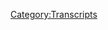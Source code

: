 {{DEFAULTSORT:
    #_TRANSCRIPT_0402:February 20, 2020
}}{{Transcript
    | title         = [[402: February 20, 2020]]
    | caption       = [https://knowledgefight.libsyn.com/knowledge-fight-february-20-2020 Listen to this episode on Libsyn]
    | episodeNumber = [[402: February 20, 2020|402]]
    | length        = 02:05:02
}}

{{MessageBox
    | header     = Warning: Bot Generated Content
    | text       = This transcript was automatically generated by transcription software and likely contains many mistakes and misattributions. Please check the audio for definitive quotes, attribution, and context.
    | image      = N3yvass4myg91.webp
    | imagewidth = 50px
    | id         = warning
}}

{{TranscriptBlock
    | name      = Unknown Speaker
    | timestamp = 00:00:00.000
    | text      = N-n-n-n-n-n-knowledgefight.
}}

{{TranscriptBlock
    | name      = Unknown Speaker
    | timestamp = 00:00:13.240
    | text      = Dan and Jordan, I am sweating.
}}

{{TranscriptBlock
    | name      = Unknown Speaker
    | timestamp = 00:00:18.300
    | text      = Knowledgefight.com.
}}

{{TranscriptBlock
    | name      = Unknown Speaker
    | timestamp = 00:00:19.579
    | text      = It's time to pray.
}}

{{TranscriptBlock
    | name      = Unknown Speaker
    | timestamp = 00:00:21.640
    | text      = I have great respect for knowledgefight.
}}

{{TranscriptBlock
    | name      = Unknown Speaker
    | timestamp = 00:00:23.920
    | text      = Knowledgefight.
}}

{{TranscriptBlock
    | name      = Unknown Speaker
    | timestamp = 00:00:24.920
    | text      = I'm sick of them posing as if they're the good guys, saying, we are the bad guys.
}}

{{TranscriptBlock
    | name      = Unknown Speaker
    | timestamp = 00:00:28.940
    | text      = Knowledgefight.
}}

{{TranscriptBlock
    | name      = Unknown Speaker
    | timestamp = 00:00:29.940
    | text      = Dan and Jordan, Knowledgefight.
}}

{{TranscriptBlock
    | name      = Unknown Speaker
    | timestamp = 00:00:32.240
    | text      = Riddle her, riddle her, riddle her.
}}

{{TranscriptBlock
    | name      = Unknown Speaker
    | timestamp = 00:00:34.240
    | text      = I need, I need money.
}}

{{TranscriptBlock
    | name      = Unknown Speaker
    | timestamp = 00:00:36.439
    | text      = Riddle her, riddle her, riddle her.
}}

{{TranscriptBlock
    | name      = Unknown Speaker
    | timestamp = 00:00:39.240
    | text      = Andy and Kansas, Andy and, Andy and, stop it.
}}

{{TranscriptBlock
    | name      = Unknown Speaker
    | timestamp = 00:00:42.840
    | text      = Andy and, Andy and, Andy and, Andy and, it's time to pray.
}}

{{TranscriptBlock
    | name      = Unknown Speaker
    | timestamp = 00:00:47.039
    | text      = Andy and Kansas, you're on the air, thanks for holding.
}}

{{TranscriptBlock
    | name      = Unknown Speaker
    | timestamp = 00:00:49.240
    | text      = Hello Alex, I'm a first-time caller, I'm a huge fan.
}}

{{TranscriptBlock
    | name      = Unknown Speaker
    | timestamp = 00:00:51.840
    | text      = I love your room.
}}

{{TranscriptBlock
    | name      = Unknown Speaker
    | timestamp = 00:00:52.840
    | text      = Knowledgefight.com.
}}

{{TranscriptBlock
    | name      = Unknown Speaker
    | timestamp = 00:00:57.039
    | text      = I love you.
}}

{{TranscriptBlock
    | name      = Unknown Speaker
    | timestamp = 00:00:59.039
    | text      = Hey everybody, welcome back to Knowledgefight.
}}

{{TranscriptBlock
    | name      = Unknown Speaker
    | timestamp = 00:01:01.039
    | text      = I'm Dan.
}}

{{TranscriptBlock
    | name      = Unknown Speaker
    | timestamp = 00:01:02.039
    | text      = I'm Jordan.
}}

{{TranscriptBlock
    | name      = Unknown Speaker
    | timestamp = 00:01:03.039
    | text      = We're a couple dudes, like to sit around, drink novelty beverages and talk a little
}}

{{TranscriptBlock
    | name      = Unknown Speaker
    | timestamp = 00:01:04.640
    | text      = bit about Alex Jones.
}}

{{TranscriptBlock
    | name      = Unknown Speaker
    | timestamp = 00:01:06.079
    | text      = Indeed we are Dan.
}}

{{TranscriptBlock
    | name      = Unknown Speaker
    | timestamp = 00:01:07.079
    | text      = Jordan.
}}

{{TranscriptBlock
    | name      = Unknown Speaker
    | timestamp = 00:01:08.079
    | text      = Dan.
}}

{{TranscriptBlock
    | name      = Unknown Speaker
    | timestamp = 00:01:09.079
    | text      = Jordan.
}}

{{TranscriptBlock
    | name      = Unknown Speaker
    | timestamp = 00:01:10.079
    | text      = Quick question.
}}

{{TranscriptBlock
    | name      = Unknown Speaker
    | timestamp = 00:01:11.079
    | text      = What up?
}}

{{TranscriptBlock
    | name      = Unknown Speaker
    | timestamp = 00:01:12.079
    | text      = Have you ever taken a martial arts class?
}}

{{TranscriptBlock
    | name      = Unknown Speaker
    | timestamp = 00:01:13.079
    | text      = Yeah, maybe a little bit, but only for a very short period of time.
}}

{{TranscriptBlock
    | name      = Unknown Speaker
    | timestamp = 00:01:16.680
    | text      = What was it?
}}

{{TranscriptBlock
    | name      = Unknown Speaker
    | timestamp = 00:01:17.680
    | text      = I think it was Judo.
}}

{{TranscriptBlock
    | name      = Unknown Speaker
    | timestamp = 00:01:18.680
    | text      = Judo?
}}

{{TranscriptBlock
    | name      = Unknown Speaker
    | timestamp = 00:01:19.680
    | text      = Like my brother was, he took Judo when we were much younger and I think I tried to get
}}

{{TranscriptBlock
    | name      = Unknown Speaker
    | timestamp = 00:01:23.799
    | text      = laid on the act a little bit, but I didn't, it wasn't for me.
}}

{{TranscriptBlock
    | name      = Unknown Speaker
    | timestamp = 00:01:27.040
    | text      = It wasn't for you?
}}

{{TranscriptBlock
    | name      = Unknown Speaker
    | timestamp = 00:01:28.040
    | text      = No, not much.
}}

{{TranscriptBlock
    | name      = Unknown Speaker
    | timestamp = 00:01:29.040
    | text      = Was there any martial art that you were attracted to, like did you even watch like Kung Fu movies
}}

{{TranscriptBlock
    | name      = Unknown Speaker
    | timestamp = 00:01:32.359
    | text      = or anything like that?
}}

{{TranscriptBlock
    | name      = Unknown Speaker
    | timestamp = 00:01:33.359
    | text      = Are you a Bruce Lee guy?
}}

{{TranscriptBlock
    | name      = Unknown Speaker
    | timestamp = 00:01:34.799
    | text      = Not really.
}}

{{TranscriptBlock
    | name      = Unknown Speaker
    | timestamp = 00:01:35.799
    | text      = Not really?
}}

{{TranscriptBlock
    | name      = Unknown Speaker
    | timestamp = 00:01:36.799
    | text      = One of the things in my household growing up was like my parents were pretty like controlling
}}

{{TranscriptBlock
    | name      = Unknown Speaker
    | timestamp = 00:01:41.640
    | text      = about media that we watched.
}}

{{TranscriptBlock
    | name      = Unknown Speaker
    | timestamp = 00:01:43.280
    | text      = Right, of course.
}}

{{TranscriptBlock
    | name      = Unknown Speaker
    | timestamp = 00:01:44.280
    | text      = You know, there was very, like things that were at all violent were kind of frowned upon
}}

{{TranscriptBlock
    | name      = Unknown Speaker
    | timestamp = 00:01:48.859
    | text      = and not really allowed in the house, so I don't know if it was like a hard and fast
}}

{{TranscriptBlock
    | name      = Unknown Speaker
    | timestamp = 00:01:53.060
    | text      = rule against martial arts movies, but like they definitely weren't something that was
}}

{{TranscriptBlock
    | name      = Unknown Speaker
    | timestamp = 00:01:58.000
    | text      = like something in my dad's interests that would have allowed it to get past the restrictions
}}

{{TranscriptBlock
    | name      = Unknown Speaker
    | timestamp = 00:02:03.680
    | text      = of like, no, you're watching PBS and that's it.
}}

{{TranscriptBlock
    | name      = Unknown Speaker
    | timestamp = 00:02:06.719
    | text      = Your dad's not an enter the dragon guy.
}}

{{TranscriptBlock
    | name      = Unknown Speaker
    | timestamp = 00:02:08.560
    | text      = No, no.
}}

{{TranscriptBlock
    | name      = Unknown Speaker
    | timestamp = 00:02:09.560
    | text      = Maybe a Monty Python movie or something.
}}

{{TranscriptBlock
    | name      = Unknown Speaker
    | timestamp = 00:02:12.840
    | text      = We could watch like mystery science theater and stuff like that, you know, but so maybe
}}

{{TranscriptBlock
    | name      = Unknown Speaker
    | timestamp = 00:02:18.560
    | text      = some Kung Fu stuff that was made fun of on the satellite of love.
}}

{{TranscriptBlock
    | name      = Unknown Speaker
    | timestamp = 00:02:23.120
    | text      = All right.
}}

{{TranscriptBlock
    | name      = Unknown Speaker
    | timestamp = 00:02:24.120
    | text      = Other than that, no, I don't know.
}}

{{TranscriptBlock
    | name      = Unknown Speaker
    | timestamp = 00:02:25.120
    | text      = It was never a big part of my growing up martial arts.
}}

{{TranscriptBlock
    | name      = Unknown Speaker
    | timestamp = 00:02:27.840
    | text      = Have you ever had any interest in one particularly like if you had to choose one now, can you
}}

{{TranscriptBlock
    | name      = Unknown Speaker
    | timestamp = 00:02:33.340
    | text      = even think of list like three martial arts?
}}

{{TranscriptBlock
    | name      = Unknown Speaker
    | timestamp = 00:02:36.240
    | text      = Karate.
}}

{{TranscriptBlock
    | name      = Unknown Speaker
    | timestamp = 00:02:37.240
    | text      = Tudo.
}}

{{TranscriptBlock
    | name      = Unknown Speaker
    | timestamp = 00:02:38.240
    | text      = Taekwondo.
}}

{{TranscriptBlock
    | name      = Unknown Speaker
    | timestamp = 00:02:39.240
    | text      = Done.
}}

{{TranscriptBlock
    | name      = Unknown Speaker
    | timestamp = 00:02:40.240
    | text      = Akido.
}}

{{TranscriptBlock
    | name      = Unknown Speaker
    | timestamp = 00:02:41.240
    | text      = Isn't that one?
}}

{{TranscriptBlock
    | name      = Unknown Speaker
    | timestamp = 00:02:42.240
    | text      = Akido?
}}

{{TranscriptBlock
    | name      = Unknown Speaker
    | timestamp = 00:02:43.240
    | text      = Yes, that is one.
}}

{{TranscriptBlock
    | name      = Unknown Speaker
    | timestamp = 00:02:44.240
    | text      = Great.
}}

{{TranscriptBlock
    | name      = Unknown Speaker
    | timestamp = 00:02:45.240
    | text      = That's that's your Steven Seagal right there.
}}

{{TranscriptBlock
    | name      = Unknown Speaker
    | timestamp = 00:02:46.240
    | text      = That's probably where I pulled the name from.
}}

{{TranscriptBlock
    | name      = Unknown Speaker
    | timestamp = 00:02:47.240
    | text      = Yeah.
}}

{{TranscriptBlock
    | name      = Unknown Speaker
    | timestamp = 00:02:48.240
    | text      = I don't know.
}}

{{TranscriptBlock
    | name      = Unknown Speaker
    | timestamp = 00:02:49.240
    | text      = It's not.
}}

{{TranscriptBlock
    | name      = Unknown Speaker
    | timestamp = 00:02:50.240
    | text      = I have nothing to respect for people who are drawn to the martial arts.
}}

{{TranscriptBlock
    | name      = Unknown Speaker
    | timestamp = 00:02:53.199
    | text      = I understand the discipline involved is very, you know, high level.
}}

{{TranscriptBlock
    | name      = Unknown Speaker
    | timestamp = 00:02:58.280
    | text      = But no, it's not for me.
}}

{{TranscriptBlock
    | name      = Unknown Speaker
    | timestamp = 00:02:59.680
    | text      = My body does not.
}}

{{TranscriptBlock
    | name      = Unknown Speaker
    | timestamp = 00:03:00.680
    | text      = You know, like another thing, too, is like you got to get hit.
}}

{{TranscriptBlock
    | name      = Unknown Speaker
    | timestamp = 00:03:03.759
    | text      = I'm not into that.
}}

{{TranscriptBlock
    | name      = Unknown Speaker
    | timestamp = 00:03:06.259
    | text      = You don't have to get you got to fall like there's people, you know, well, you're throwing
}}

{{TranscriptBlock
    | name      = Unknown Speaker
    | timestamp = 00:03:10.080
    | text      = people in practice.
}}

{{TranscriptBlock
    | name      = Unknown Speaker
    | timestamp = 00:03:11.120
    | text      = You've got to be the one who gets thrown.
}}

{{TranscriptBlock
    | name      = Unknown Speaker
    | timestamp = 00:03:12.439
    | text      = I mean, early on, they teach you how to fall correctly.
}}

{{TranscriptBlock
    | name      = Unknown Speaker
    | timestamp = 00:03:15.240
    | text      = Wow.
}}

{{TranscriptBlock
    | name      = Unknown Speaker
    | timestamp = 00:03:16.240
    | text      = That's what they said about skateboarding.
}}

{{TranscriptBlock
    | name      = Unknown Speaker
    | timestamp = 00:03:17.240
    | text      = Never quite learned how to fall off that board.
}}

{{TranscriptBlock
    | name      = Unknown Speaker
    | timestamp = 00:03:19.960
    | text      = Fair enough.
}}

{{TranscriptBlock
    | name      = Unknown Speaker
    | timestamp = 00:03:20.960
    | text      = It's a podcast where I don't know much about martial arts, but I do know a lot about Alex
}}

{{TranscriptBlock
    | name      = Unknown Speaker
    | timestamp = 00:03:23.759
    | text      = Jones.
}}

{{TranscriptBlock
    | name      = Unknown Speaker
    | timestamp = 00:03:24.759
    | text      = And I know quite a bit about the former and nothing about the latter.
}}

{{TranscriptBlock
    | name      = Unknown Speaker
    | timestamp = 00:03:26.879
    | text      = Right.
}}

{{TranscriptBlock
    | name      = Unknown Speaker
    | timestamp = 00:03:27.879
    | text      = So, Jordan, today, you know how when you drink booze, you get hungover?
}}

{{TranscriptBlock
    | name      = Unknown Speaker
    | timestamp = 00:03:31.919
    | text      = You know how that's a thing that happens?
}}

{{TranscriptBlock
    | name      = Unknown Speaker
    | timestamp = 00:03:33.439
    | text      = I take it Alex is real hungover.
}}

{{TranscriptBlock
    | name      = Unknown Speaker
    | timestamp = 00:03:35.039
    | text      = No, I am experiencing what I could describe as an Alex Jones hangover from that Roger
}}

{{TranscriptBlock
    | name      = Unknown Speaker
    | timestamp = 00:03:40.879
    | text      = deposition on Friday.
}}

{{TranscriptBlock
    | name      = Unknown Speaker
    | timestamp = 00:03:42.680
    | text      = Right.
}}

{{TranscriptBlock
    | name      = Unknown Speaker
    | timestamp = 00:03:43.680
    | text      = Right.
}}

{{TranscriptBlock
    | name      = Unknown Speaker
    | timestamp = 00:03:44.680
    | text      = And that's the sweetest of of the divine juice.
}}

{{TranscriptBlock
    | name      = Unknown Speaker
    | timestamp = 00:03:48.599
    | text      = Sure.
}}

{{TranscriptBlock
    | name      = Unknown Speaker
    | timestamp = 00:03:49.599
    | text      = Sure.
}}

{{TranscriptBlock
    | name      = Unknown Speaker
    | timestamp = 00:03:50.599
    | text      = And then coming back to Alex Jones is the hangover part.
}}

{{TranscriptBlock
    | name      = Unknown Speaker
    | timestamp = 00:03:52.599
    | text      = Oh, God.
}}

{{TranscriptBlock
    | name      = Unknown Speaker
    | timestamp = 00:03:53.599
    | text      = I spent one night having so much fun and now I'm miserable for the rest of the week.
}}

{{TranscriptBlock
    | name      = Unknown Speaker
    | timestamp = 00:03:58.080
    | text      = Yeah.
}}

{{TranscriptBlock
    | name      = Unknown Speaker
    | timestamp = 00:03:59.080
    | text      = So getting ready for this episode was definitely like, why can't it always be like talking
}}

{{TranscriptBlock
    | name      = Unknown Speaker
    | timestamp = 00:04:03.360
    | text      = about Rogers deposition?
}}

{{TranscriptBlock
    | name      = Unknown Speaker
    | timestamp = 00:04:06.159
    | text      = So it's kind of a it was a tough transition, but we need to switch to a deposition only
}}

{{TranscriptBlock
    | name      = Unknown Speaker
    | timestamp = 00:04:11.879
    | text      = podcast if we just go through a bunch of deposition, if it were possible, like if there were enough
}}

{{TranscriptBlock
    | name      = Unknown Speaker
    | timestamp = 00:04:17.120
    | text      = source material of info wars, people being deposed all day, all day, all day, 100% nonstop.
}}

{{TranscriptBlock
    | name      = Unknown Speaker
    | timestamp = 00:04:24.519
    | text      = We need to branch out because what makes it so fascinating is like they're they have to
}}

{{TranscriptBlock
    | name      = Unknown Speaker
    | timestamp = 00:04:28.199
    | text      = be there.
}}

{{TranscriptBlock
    | name      = Unknown Speaker
    | timestamp = 00:04:29.199
    | text      = Yeah.
}}

{{TranscriptBlock
    | name      = Unknown Speaker
    | timestamp = 00:04:30.199
    | text      = They're forced to answer questions.
}}

{{TranscriptBlock
    | name      = Unknown Speaker
    | timestamp = 00:04:31.600
    | text      = And that's a really interesting dynamic.
}}

{{TranscriptBlock
    | name      = Unknown Speaker
    | timestamp = 00:04:34.360
    | text      = But what I thought we would do today is we are going to go over, I actually intended
}}

{{TranscriptBlock
    | name      = Unknown Speaker
    | timestamp = 00:04:39.600
    | text      = to do a bunch of days, but it's just not possible.
}}

{{TranscriptBlock
    | name      = Unknown Speaker
    | timestamp = 00:04:43.360
    | text      = We're going over February 20th, 2020, I'm Dan, this is 2020.
}}

{{TranscriptBlock
    | name      = Unknown Speaker
    | timestamp = 00:04:47.040
    | text      = And the reason for the reason for that is that that's the day that Roger got sentenced.
}}

{{TranscriptBlock
    | name      = Unknown Speaker
    | timestamp = 00:04:50.959
    | text      = So it seems like it would be a good idea to see how Alex took the news, what was going
}}

{{TranscriptBlock
    | name      = Unknown Speaker
    | timestamp = 00:04:55.519
    | text      = on on his show on that day.
}}

{{TranscriptBlock
    | name      = Unknown Speaker
    | timestamp = 00:04:57.319
    | text      = I should say that I also prepared February 16th, which was Sunday's show, but we're not
}}

{{TranscriptBlock
    | name      = Unknown Speaker
    | timestamp = 00:05:03.800
    | text      = going to go over that, but I think that it bears mentioning something.
}}

{{TranscriptBlock
    | name      = Unknown Speaker
    | timestamp = 00:05:07.360
    | text      = And that is that max Kaiser, the guy of max coin fame, he was on and Alex endorsed Bitcoin.
}}

{{TranscriptBlock
    | name      = Unknown Speaker
    | timestamp = 00:05:18.199
    | text      = It's not to the extent that like, I don't know, some of these real serious, like, like
}}

{{TranscriptBlock
    | name      = Unknown Speaker
    | timestamp = 00:05:22.800
    | text      = a max Kaiser, he's a very serious proponent of Bitcoin.
}}

{{TranscriptBlock
    | name      = Unknown Speaker
    | timestamp = 00:05:26.339
    | text      = Alex was having a conversation with him about it being gold 2.0 and there we go.
}}

{{TranscriptBlock
    | name      = Unknown Speaker
    | timestamp = 00:05:31.240
    | text      = It was a much more full throated announcement than I've ever heard him give.
}}

{{TranscriptBlock
    | name      = Unknown Speaker
    | timestamp = 00:05:35.480
    | text      = He's always been very skeptical and suspicious of Bitcoin and it was, we can't hold it in
}}

{{TranscriptBlock
    | name      = Unknown Speaker
    | timestamp = 00:05:41.139
    | text      = your hand.
}}

{{TranscriptBlock
    | name      = Unknown Speaker
    | timestamp = 00:05:42.139
    | text      = Yeah.
}}

{{TranscriptBlock
    | name      = Unknown Speaker
    | timestamp = 00:05:43.139
    | text      = Yeah.
}}

{{TranscriptBlock
    | name      = Unknown Speaker
    | timestamp = 00:05:44.139
    | text      = Yeah.
}}

{{TranscriptBlock
    | name      = Unknown Speaker
    | timestamp = 00:05:45.139
    | text      = I wanted to cover that or at least mention it because if you'd see some signs in the
}}

{{TranscriptBlock
    | name      = Unknown Speaker
    | timestamp = 00:05:47.480
    | text      = future of things related to that, it's good to know like, Oh, max Kaiser was on the show
}}

{{TranscriptBlock
    | name      = Unknown Speaker
    | timestamp = 00:05:52.399
    | text      = and they, they talked about how great Bitcoin is.
}}

{{TranscriptBlock
    | name      = Unknown Speaker
    | timestamp = 00:05:54.319
    | text      = Everybody's got to get it.
}}

{{TranscriptBlock
    | name      = Unknown Speaker
    | timestamp = 00:05:55.439
    | text      = Somehow Alex is going to start his own Bitcoin exchange or something like that.
}}

{{TranscriptBlock
    | name      = Unknown Speaker
    | timestamp = 00:05:59.519
    | text      = Alex coin.
}}

{{TranscriptBlock
    | name      = Unknown Speaker
    | timestamp = 00:06:00.519
    | text      = Yeah.
}}

{{TranscriptBlock
    | name      = Unknown Speaker
    | timestamp = 00:06:01.519
    | text      = Ooh, not good.
}}

{{TranscriptBlock
    | name      = Unknown Speaker
    | timestamp = 00:06:02.519
    | text      = So we're going to get into the 20th here.
}}

{{TranscriptBlock
    | name      = Unknown Speaker
    | timestamp = 00:06:04.319
    | text      = It's a rangy episode.
}}

{{TranscriptBlock
    | name      = Unknown Speaker
    | timestamp = 00:06:06.000
    | text      = There's a lot of real serious bullshit going on.
}}

{{TranscriptBlock
    | name      = Unknown Speaker
    | timestamp = 00:06:08.360
    | text      = But before we do, we got to take a moment to say, thank you to some folks who have signed
}}

{{TranscriptBlock
    | name      = Unknown Speaker
    | timestamp = 00:06:10.759
    | text      = up with the shoe or sporting things.
}}

{{TranscriptBlock
    | name      = Unknown Speaker
    | timestamp = 00:06:13.259
    | text      = So first Joseph, thank you so much.
}}

{{TranscriptBlock
    | name      = Unknown Speaker
    | timestamp = 00:06:14.800
    | text      = You are now policy wonk.
}}

{{TranscriptBlock
    | name      = Unknown Speaker
    | timestamp = 00:06:15.800
    | text      = I'm a policy wonk next, Anthony.
}}

{{TranscriptBlock
    | name      = Unknown Speaker
    | timestamp = 00:06:19.019
    | text      = Thank you so much.
}}

{{TranscriptBlock
    | name      = Unknown Speaker
    | timestamp = 00:06:20.019
    | text      = You are now policy wonk.
}}

{{TranscriptBlock
    | name      = Unknown Speaker
    | timestamp = 00:06:21.019
    | text      = I'm a policy wonk.
}}

{{TranscriptBlock
    | name      = Unknown Speaker
    | timestamp = 00:06:22.019
    | text      = Thank you, Anthony.
}}

{{TranscriptBlock
    | name      = Unknown Speaker
    | timestamp = 00:06:23.019
    | text      = Thank you, Anthony.
}}

{{TranscriptBlock
    | name      = Unknown Speaker
    | timestamp = 00:06:24.019
    | text      = Next to Tim.
}}

{{TranscriptBlock
    | name      = Unknown Speaker
    | timestamp = 00:06:25.019
    | text      = Thank you so much.
}}

{{TranscriptBlock
    | name      = Unknown Speaker
    | timestamp = 00:06:26.019
    | text      = You are now policy wonk.
}}

{{TranscriptBlock
    | name      = Unknown Speaker
    | timestamp = 00:06:27.019
    | text      = I'm a policy wonk.
}}

{{TranscriptBlock
    | name      = Unknown Speaker
    | timestamp = 00:06:28.019
    | text      = Thank you very much.
}}

{{TranscriptBlock
    | name      = Unknown Speaker
    | timestamp = 00:06:29.019
    | text      = Thank you.
}}

{{TranscriptBlock
    | name      = Unknown Speaker
    | timestamp = 00:06:30.019
    | text      = Next, Tony.
}}

{{TranscriptBlock
    | name      = Unknown Speaker
    | timestamp = 00:06:31.019
    | text      = Thank you so much.
}}

{{TranscriptBlock
    | name      = Unknown Speaker
    | timestamp = 00:06:32.019
    | text      = You're now policy wonk.
}}

{{TranscriptBlock
    | name      = Unknown Speaker
    | timestamp = 00:06:33.019
    | text      = I'm a policy wonk.
}}

{{TranscriptBlock
    | name      = Unknown Speaker
    | timestamp = 00:06:34.019
    | text      = Thank you.
}}

{{TranscriptBlock
    | name      = Unknown Speaker
    | timestamp = 00:06:35.019
    | text      = Next Tim.
}}

{{TranscriptBlock
    | name      = Unknown Speaker
    | timestamp = 00:06:36.019
    | text      = Thank you so much.
}}

{{TranscriptBlock
    | name      = Unknown Speaker
    | timestamp = 00:06:37.019
    | text      = You are now a policy wonk.
}}

{{TranscriptBlock
    | name      = Unknown Speaker
    | timestamp = 00:06:38.019
    | text      = I'm a policy wonk.
}}

{{TranscriptBlock
    | name      = Unknown Speaker
    | timestamp = 00:06:39.019
    | text      = Next Tim.
}}

{{TranscriptBlock
    | name      = Unknown Speaker
    | timestamp = 00:06:40.019
    | text      = Thank you, Tim.
}}

{{TranscriptBlock
    | name      = Unknown Speaker
    | timestamp = 00:06:41.019
    | text      = Next Citrus Flavor.
}}

{{TranscriptBlock
    | name      = Unknown Speaker
    | timestamp = 00:06:42.019
    | text      = with three Rs.
}}

{{TranscriptBlock
    | name      = Unknown Speaker
    | timestamp = 00:06:43.019
    | text      = Thank you so much.
}}

{{TranscriptBlock
    | name      = Unknown Speaker
    | timestamp = 00:06:44.019
    | text      = You are now policy wonk.
}}

{{TranscriptBlock
    | name      = Unknown Speaker
    | timestamp = 00:06:45.019
    | text      = I'm a policy wonk.
}}

{{TranscriptBlock
    | name      = Unknown Speaker
    | timestamp = 00:06:46.019
    | text      = Thank you very much, citrus flavor.
}}

{{TranscriptBlock
    | name      = Unknown Speaker
    | timestamp = 00:06:47.420
    | text      = Next Mark, thank you so much.
}}

{{TranscriptBlock
    | name      = Unknown Speaker
    | timestamp = 00:06:48.420
    | text      = You are now policy wonk.
}}

{{TranscriptBlock
    | name      = Unknown Speaker
    | timestamp = 00:06:49.459
    | text      = I'm a policy wonk.
}}

{{TranscriptBlock
    | name      = Unknown Speaker
    | timestamp = 00:06:50.699
    | text      = Thanks Mark.
}}

{{TranscriptBlock
    | name      = Unknown Speaker
    | timestamp = 00:06:51.699
    | text      = Oh, three Rs and then finally like say thank you to somebody who donated on an elevated
}}

{{TranscriptBlock
    | name      = Unknown Speaker
    | timestamp = 00:06:56.060
    | text      = level.
}}

{{TranscriptBlock
    | name      = Unknown Speaker
    | timestamp = 00:06:57.060
    | text      = We appreciate that very much.
}}

{{TranscriptBlock
    | name      = Unknown Speaker
    | timestamp = 00:06:58.060
    | text      = So J.P.
}}

{{TranscriptBlock
    | name      = Unknown Speaker
    | timestamp = 00:06:59.040
    | text      = monitor.
}}

{{TranscriptBlock
    | name      = Unknown Speaker
    | timestamp = 00:07:00.040
    | text      = Thank you so much.
}}

{{TranscriptBlock
    | name      = Unknown Speaker
    | timestamp = 00:07:01.040
    | text      = Your now technocrat.
}}

{{TranscriptBlock
    | name      = Unknown Speaker
    | timestamp = 00:07:02.040
    | text      = I'm a policy wonk.
}}

{{TranscriptBlock
    | name      = Unknown Speaker
    | timestamp = 00:07:03.040
    | text      = That's fantastic, have yourself a brew.
}}

{{TranscriptBlock
    | name      = Unknown Speaker
    | timestamp = 00:07:05.319
    | text      = How's your 401k doing, bro?
}}

{{TranscriptBlock
    | name      = Unknown Speaker
    | timestamp = 00:07:06.839
    | text      = All right, we gotta go full tilt boogie
}}

{{TranscriptBlock
    | name      = Unknown Speaker
    | timestamp = 00:07:08.360
    | text      = on this, Watson, all right?
}}

{{TranscriptBlock
    | name      = Unknown Speaker
    | timestamp = 00:07:09.639
    | text      = Let's just get down to business.
}}

{{TranscriptBlock
    | name      = Unknown Speaker
    | timestamp = 00:07:10.800
    | text      = We ain't making that money off that heroin.
}}

{{TranscriptBlock
    | name      = Unknown Speaker
    | timestamp = 00:07:12.920
    | text      = Why are you pimps so good?
}}

{{TranscriptBlock
    | name      = Unknown Speaker
    | timestamp = 00:07:14.639
    | text      = My neck is freakishly large.
}}

{{TranscriptBlock
    | name      = Unknown Speaker
    | timestamp = 00:07:16.600
    | text      = I declare info war on you.
}}

{{TranscriptBlock
    | name      = Unknown Speaker
    | timestamp = 00:07:19.240
    | text      = Thank you so much, J.P. McMangler.
}}

{{TranscriptBlock
    | name      = Unknown Speaker
    | timestamp = 00:07:20.839
    | text      = Yes, thank you very much, J.P.
}}

{{TranscriptBlock
    | name      = Unknown Speaker
    | timestamp = 00:07:22.279
    | text      = If you're out there listening and thinking,
}}

{{TranscriptBlock
    | name      = Unknown Speaker
    | timestamp = 00:07:23.339
    | text      = hey, I enjoy the show, I'd like to support
}}

{{TranscriptBlock
    | name      = Unknown Speaker
    | timestamp = 00:07:24.560
    | text      = what these gents do, you can do that
}}

{{TranscriptBlock
    | name      = Unknown Speaker
    | timestamp = 00:07:25.680
    | text      = by going to our website, knowledgefight.com,
}}

{{TranscriptBlock
    | name      = Unknown Speaker
    | timestamp = 00:07:27.319
    | text      = clicking the button that says support the show,
}}

{{TranscriptBlock
    | name      = Unknown Speaker
    | timestamp = 00:07:28.560
    | text      = we would appreciate it.
}}

{{TranscriptBlock
    | name      = Unknown Speaker
    | timestamp = 00:07:29.399
    | text      = It'd be very helpful.
}}

{{TranscriptBlock
    | name      = Unknown Speaker
    | timestamp = 00:07:30.220
    | text      = So, we start off the show on February 20th,
}}

{{TranscriptBlock
    | name      = Unknown Speaker
    | timestamp = 00:07:33.000
    | text      = and of course we have advanced knowledge of this
}}

{{TranscriptBlock
    | name      = Unknown Speaker
    | timestamp = 00:07:35.920
    | text      = because we're looking at it from the future.
}}

{{TranscriptBlock
    | name      = Unknown Speaker
    | timestamp = 00:07:38.199
    | text      = Right, right, right.
}}

{{TranscriptBlock
    | name      = Unknown Speaker
    | timestamp = 00:07:39.040
    | text      = The Nazis have invaded France, yes.
}}

{{TranscriptBlock
    | name      = Unknown Speaker
    | timestamp = 00:07:40.560
    | text      = So we know that Roger Stone has gotten 40 months.
}}

{{TranscriptBlock
    | name      = Unknown Speaker
    | timestamp = 00:07:43.399
    | text      = The sentence was 40 months.
}}

{{TranscriptBlock
    | name      = Unknown Speaker
    | timestamp = 00:07:45.360
    | text      = Alex starts the show off with a prediction.
}}

{{TranscriptBlock
    | name      = Unknown Speaker
    | timestamp = 00:07:48.000
    | text      = He thinks the judge is gonna throw the book at him.
}}

{{TranscriptBlock
    | name      = Unknown Speaker
    | timestamp = 00:07:50.399
    | text      = Okay.
}}

{{TranscriptBlock
    | name      = Unknown Speaker
    | timestamp = 00:07:51.240
    | text      = The swan creature, Amy Berman Jackson, the Obamaoid,
}}

{{TranscriptBlock
    | name      = Unknown Speaker
    | timestamp = 00:08:02.699
    | text      = hemorrhoid in black robes,
}}

{{TranscriptBlock
    | name      = Unknown Speaker
    | timestamp = 00:08:06.560
    | text      = was always gonna throw the book at Roger Stone
}}

{{TranscriptBlock
    | name      = Unknown Speaker
    | timestamp = 00:08:09.399
    | text      = because that's what she does
}}

{{TranscriptBlock
    | name      = Unknown Speaker
    | timestamp = 00:08:11.199
    | text      = as a political show trial commissar,
}}

{{TranscriptBlock
    | name      = Unknown Speaker
    | timestamp = 00:08:14.480
    | text      = a political creature of tyranny.
}}

{{TranscriptBlock
    | name      = Unknown Speaker
    | timestamp = 00:08:18.319
    | text      = Don't turn around.
}}

{{TranscriptBlock
    | name      = Unknown Speaker
    | timestamp = 00:08:21.439
    | text      = Well, she just came out about 30 minutes ago
}}

{{TranscriptBlock
    | name      = Unknown Speaker
    | timestamp = 00:08:23.079
    | text      = before they went to recess
}}

{{TranscriptBlock
    | name      = Unknown Speaker
    | timestamp = 00:08:24.839
    | text      = and signaled she's gonna throw the book at Stone.
}}

{{TranscriptBlock
    | name      = Unknown Speaker
    | timestamp = 00:08:29.160
    | text      = Seven, nine, or 11 years.
}}

{{TranscriptBlock
    | name      = Unknown Speaker
    | timestamp = 00:08:33.600
    | text      = To commissars in town, uh, uh, oh.
}}

{{TranscriptBlock
    | name      = Unknown Speaker
    | timestamp = 00:08:36.399
    | text      = Yeah, so Alex's prediction's a little bit off.
}}

{{TranscriptBlock
    | name      = Unknown Speaker
    | timestamp = 00:08:38.720
    | text      = He was a little bit off, yeah.
}}

{{TranscriptBlock
    | name      = Unknown Speaker
    | timestamp = 00:08:40.200
    | text      = So, you should just go, hey, look, not for nothing.
}}

{{TranscriptBlock
    | name      = Unknown Speaker
    | timestamp = 00:08:43.759
    | text      = Alex's instincts on a macro scale are bad.
}}

{{TranscriptBlock
    | name      = Unknown Speaker
    | timestamp = 00:08:46.759
    | text      = And on a micro scale, they are also bad.
}}

{{TranscriptBlock
    | name      = Unknown Speaker
    | timestamp = 00:08:49.600
    | text      = He is just really bad at just about all of this stuff.
}}

{{TranscriptBlock
    | name      = Unknown Speaker
    | timestamp = 00:08:52.799
    | text      = His sense of things, his instincts.
}}

{{TranscriptBlock
    | name      = Unknown Speaker
    | timestamp = 00:08:56.240
    | text      = So, most of the beginning of this show,
}}

{{TranscriptBlock
    | name      = Unknown Speaker
    | timestamp = 00:08:58.320
    | text      = I would say a large portion of the beginning of this show,
}}

{{TranscriptBlock
    | name      = Unknown Speaker
    | timestamp = 00:09:01.519
    | text      = is Owen Schroyer is there at the courthouse
}}

{{TranscriptBlock
    | name      = Unknown Speaker
    | timestamp = 00:09:04.840
    | text      = waiting for the verdict.
}}

{{TranscriptBlock
    | name      = Unknown Speaker
    | timestamp = 00:09:06.320
    | text      = And Alex and him, they try and do a little bit
}}

{{TranscriptBlock
    | name      = Unknown Speaker
    | timestamp = 00:09:09.600
    | text      = of an interview where Alex is talking to Owen.
}}

{{TranscriptBlock
    | name      = Unknown Speaker
    | timestamp = 00:09:12.399
    | text      = What's it like on the ground?
}}

{{TranscriptBlock
    | name      = Unknown Speaker
    | timestamp = 00:09:13.799
    | text      = But Owen starts getting heckled by people
}}

{{TranscriptBlock
    | name      = Unknown Speaker
    | timestamp = 00:09:16.200
    | text      = and it completely deteriorates into,
}}

{{TranscriptBlock
    | name      = Unknown Speaker
    | timestamp = 00:09:19.360
    | text      = it's one of the more surreal things I've heard.
}}

{{TranscriptBlock
    | name      = Unknown Speaker
    | timestamp = 00:09:22.039
    | text      = And one of the more transparently publicity,
}}

{{TranscriptBlock
    | name      = Unknown Speaker
    | timestamp = 00:09:24.600
    | text      = stunty things I've seen Alex do in my time covering him.
}}

{{TranscriptBlock
    | name      = Unknown Speaker
    | timestamp = 00:09:28.679
    | text      = But we have a little bit of a section here
}}

{{TranscriptBlock
    | name      = Unknown Speaker
    | timestamp = 00:09:31.200
    | text      = where they're actually having a conversation.
}}

{{TranscriptBlock
    | name      = Unknown Speaker
    | timestamp = 00:09:33.919
    | text      = And Owen is out of line.
}}

{{TranscriptBlock
    | name      = Unknown Speaker
    | timestamp = 00:09:35.840
    | text      = They see a signal that she's about to come back
}}

{{TranscriptBlock
    | name      = Unknown Speaker
    | timestamp = 00:09:37.720
    | text      = from recess and throw the book at him.
}}

{{TranscriptBlock
    | name      = Unknown Speaker
    | timestamp = 00:09:39.720
    | text      = I predict she gives him seven years.
}}

{{TranscriptBlock
    | name      = Unknown Speaker
    | timestamp = 00:09:42.639
    | text      = She said, oh, it could be 11 to make it sound
}}

{{TranscriptBlock
    | name      = Unknown Speaker
    | timestamp = 00:09:44.840
    | text      = like she's lenient and gracious for giving him seven years
}}

{{TranscriptBlock
    | name      = Unknown Speaker
    | timestamp = 00:09:49.360
    | text      = I'm predicting in the next hour, Owen Schroyer.
}}

{{TranscriptBlock
    | name      = Unknown Speaker
    | timestamp = 00:09:53.360
    | text      = Well, Alex, you know, it's incredible too
}}

{{TranscriptBlock
    | name      = Unknown Speaker
    | timestamp = 00:09:55.759
    | text      = because this is an obvious mistrial
}}

{{TranscriptBlock
    | name      = Unknown Speaker
    | timestamp = 00:09:57.799
    | text      = just based on the technicalities alone.
}}

{{TranscriptBlock
    | name      = Unknown Speaker
    | timestamp = 00:10:00.360
    | text      = The jury was obviously corrupt.
}}

{{TranscriptBlock
    | name      = Unknown Speaker
    | timestamp = 00:10:01.679
    | text      = The jurors committed crimes in fact,
}}

{{TranscriptBlock
    | name      = Unknown Speaker
    | timestamp = 00:10:04.480
    | text      = when they lied on the jury questionnaire
}}

{{TranscriptBlock
    | name      = Unknown Speaker
    | timestamp = 00:10:06.639
    | text      = about running for office
}}

{{TranscriptBlock
    | name      = Unknown Speaker
    | timestamp = 00:10:07.919
    | text      = and about posting publicly about this case, so.
}}

{{TranscriptBlock
    | name      = Unknown Speaker
    | timestamp = 00:10:10.759
    | text      = So, Owen is talking about the jury for a woman,
}}

{{TranscriptBlock
    | name      = Unknown Speaker
    | timestamp = 00:10:13.159
    | text      = Tamika Hart, who has become a bit of a target
}}

{{TranscriptBlock
    | name      = Unknown Speaker
    | timestamp = 00:10:15.279
    | text      = for right-wing media and their desperate attempts
}}

{{TranscriptBlock
    | name      = Unknown Speaker
    | timestamp = 00:10:17.120
    | text      = to come up with a reason for why Roger was found guilty
}}

{{TranscriptBlock
    | name      = Unknown Speaker
    | timestamp = 00:10:19.720
    | text      = and is going to prison.
}}

{{TranscriptBlock
    | name      = Unknown Speaker
    | timestamp = 00:10:20.879
    | text      = And it's because he committed the crimes.
}}

{{TranscriptBlock
    | name      = Unknown Speaker
    | timestamp = 00:10:22.120
    | text      = Well, that's what globalists say.
}}

{{TranscriptBlock
    | name      = Unknown Speaker
    | timestamp = 00:10:24.840
    | text      = Oh, damn it, always.
}}

{{TranscriptBlock
    | name      = Unknown Speaker
    | timestamp = 00:10:26.399
    | text      = On a recent episode, we talked about how Mike Cernovich
}}

{{TranscriptBlock
    | name      = Unknown Speaker
    | timestamp = 00:10:28.639
    | text      = was pushing this theory that she had not disclosed
}}

{{TranscriptBlock
    | name      = Unknown Speaker
    | timestamp = 00:10:30.919
    | text      = that she'd run for office as a Democrat
}}

{{TranscriptBlock
    | name      = Unknown Speaker
    | timestamp = 00:10:32.600
    | text      = during the jury selection process.
}}

{{TranscriptBlock
    | name      = Unknown Speaker
    | timestamp = 00:10:34.519
    | text      = But as far as I can tell, this has not been proven
}}

{{TranscriptBlock
    | name      = Unknown Speaker
    | timestamp = 00:10:36.960
    | text      = in any way.
}}

{{TranscriptBlock
    | name      = Unknown Speaker
    | timestamp = 00:10:38.639
    | text      = All the proof Cernovich offers is the fact
}}

{{TranscriptBlock
    | name      = Unknown Speaker
    | timestamp = 00:10:40.639
    | text      = that she had run for office
}}

{{TranscriptBlock
    | name      = Unknown Speaker
    | timestamp = 00:10:42.279
    | text      = and that one of the questions potential jurors are asked
}}

{{TranscriptBlock
    | name      = Unknown Speaker
    | timestamp = 00:10:44.919
    | text      = is if they've ever run for office.
}}

{{TranscriptBlock
    | name      = Unknown Speaker
    | timestamp = 00:10:46.840
    | text      = This is not an indication that she lied
}}

{{TranscriptBlock
    | name      = Unknown Speaker
    | timestamp = 00:10:48.639
    | text      = in response to the question.
}}

{{TranscriptBlock
    | name      = Unknown Speaker
    | timestamp = 00:10:49.879
    | text      = There's no proof that answering yes would be disqualifying.
}}

{{TranscriptBlock
    | name      = Unknown Speaker
    | timestamp = 00:10:52.919
    | text      = There's nothing here.
}}

{{TranscriptBlock
    | name      = Unknown Speaker
    | timestamp = 00:10:54.399
    | text      = All this amounts to is an argument
}}

{{TranscriptBlock
    | name      = Unknown Speaker
    | timestamp = 00:10:55.960
    | text      = that jurors are asked this question.
}}

{{TranscriptBlock
    | name      = Unknown Speaker
    | timestamp = 00:10:57.840
    | text      = She had run for office.
}}

{{TranscriptBlock
    | name      = Unknown Speaker
    | timestamp = 00:10:59.159
    | text      = She was on the jury.
}}

{{TranscriptBlock
    | name      = Unknown Speaker
    | timestamp = 00:11:00.559
    | text      = Therefore, she must have lied about running for office.
}}

{{TranscriptBlock
    | name      = Unknown Speaker
    | timestamp = 00:11:03.720
    | text      = The logic is full of holes.
}}

{{TranscriptBlock
    | name      = Unknown Speaker
    | timestamp = 00:11:05.039
    | text      = And without any proof, this is just people talking shit.
}}

{{TranscriptBlock
    | name      = Unknown Speaker
    | timestamp = 00:11:08.080
    | text      = Ms. Hart has been the target of such vitriol
}}

{{TranscriptBlock
    | name      = Unknown Speaker
    | timestamp = 00:11:10.279
    | text      = that a fellow juror named Seth Cousins
}}

{{TranscriptBlock
    | name      = Unknown Speaker
    | timestamp = 00:11:12.519
    | text      = came out and spoke with USA Today
}}

{{TranscriptBlock
    | name      = Unknown Speaker
    | timestamp = 00:11:14.159
    | text      = about how shitty this all is.
}}

{{TranscriptBlock
    | name      = Unknown Speaker
    | timestamp = 00:11:15.960
    | text      = He said, quote, the irony here is that Tameka Hart
}}

{{TranscriptBlock
    | name      = Unknown Speaker
    | timestamp = 00:11:18.519
    | text      = was perhaps the strongest advocate in the room
}}

{{TranscriptBlock
    | name      = Unknown Speaker
    | timestamp = 00:11:20.559
    | text      = for a rigorous process for the rights of the defendant
}}

{{TranscriptBlock
    | name      = Unknown Speaker
    | timestamp = 00:11:23.240
    | text      = and for making sure that we took it seriously
}}

{{TranscriptBlock
    | name      = Unknown Speaker
    | timestamp = 00:11:25.039
    | text      = and looked at each charge.
}}

{{TranscriptBlock
    | name      = Unknown Speaker
    | timestamp = 00:11:26.879
    | text      = Cousins went on to say, quote, without her in the room,
}}

{{TranscriptBlock
    | name      = Unknown Speaker
    | timestamp = 00:11:29.519
    | text      = we would have returned the same verdict
}}

{{TranscriptBlock
    | name      = Unknown Speaker
    | timestamp = 00:11:31.240
    | text      = and we would have returned it more quickly
}}

{{TranscriptBlock
    | name      = Unknown Speaker
    | timestamp = 00:11:33.120
    | text      = and without looking as deeply into the evidence.
}}

{{TranscriptBlock
    | name      = Unknown Speaker
    | timestamp = 00:11:35.320
    | text      = I'm firmly convinced of that.
}}

{{TranscriptBlock
    | name      = Unknown Speaker
    | timestamp = 00:11:37.000
    | text      = Owen and the right wing media's theory
}}

{{TranscriptBlock
    | name      = Unknown Speaker
    | timestamp = 00:11:39.519
    | text      = that Ms. Hart lied when being questioned
}}

{{TranscriptBlock
    | name      = Unknown Speaker
    | timestamp = 00:11:41.279
    | text      = is based on nothing other than their supposition.
}}

{{TranscriptBlock
    | name      = Unknown Speaker
    | timestamp = 00:11:44.120
    | text      = You even heard that being echoed by Norm Patis
}}

{{TranscriptBlock
    | name      = Unknown Speaker
    | timestamp = 00:11:46.360
    | text      = when he was on Alex's show last week.
}}

{{TranscriptBlock
    | name      = Unknown Speaker
    | timestamp = 00:11:48.159
    | text      = He hadn't even read the transcripts
}}

{{TranscriptBlock
    | name      = Unknown Speaker
    | timestamp = 00:11:50.000
    | text      = but was saying if she'd not disclosed it,
}}

{{TranscriptBlock
    | name      = Unknown Speaker
    | timestamp = 00:11:52.679
    | text      = it would be a cause for concern.
}}

{{TranscriptBlock
    | name      = Unknown Speaker
    | timestamp = 00:11:54.399
    | text      = Well, guess what?
}}

{{TranscriptBlock
    | name      = Unknown Speaker
    | timestamp = 00:11:55.240
    | text      = She didn't lie about it.
}}

{{TranscriptBlock
    | name      = Unknown Speaker
    | timestamp = 00:11:56.480
    | text      = There was an article in The Hill published on February 15th
}}

{{TranscriptBlock
    | name      = Unknown Speaker
    | timestamp = 00:11:59.080
    | text      = which includes this line, quote, the brief examination
}}

{{TranscriptBlock
    | name      = Unknown Speaker
    | timestamp = 00:12:02.559
    | text      = of the voir dire hearing shows that Hart did disclose
}}

{{TranscriptBlock
    | name      = Unknown Speaker
    | timestamp = 00:12:06.120
    | text      = her ties to the Democratic Party.
}}

{{TranscriptBlock
    | name      = Unknown Speaker
    | timestamp = 00:12:08.080
    | text      = US District Judge Amy Berman Jackson
}}

{{TranscriptBlock
    | name      = Unknown Speaker
    | timestamp = 00:12:10.039
    | text      = asked if Hart's political history
}}

{{TranscriptBlock
    | name      = Unknown Speaker
    | timestamp = 00:12:11.720
    | text      = would prevent her from being fair
}}

{{TranscriptBlock
    | name      = Unknown Speaker
    | timestamp = 00:12:13.320
    | text      = and Hart assured her it would not.
}}

{{TranscriptBlock
    | name      = Unknown Speaker
    | timestamp = 00:12:15.840
    | text      = Most of the non-shithead right wing propaganda sources
}}

{{TranscriptBlock
    | name      = Unknown Speaker
    | timestamp = 00:12:18.840
    | text      = I can find are really clear that Hart's background
}}

{{TranscriptBlock
    | name      = Unknown Speaker
    | timestamp = 00:12:21.279
    | text      = was brought up in her voir dire.
}}

{{TranscriptBlock
    | name      = Unknown Speaker
    | timestamp = 00:12:23.200
    | text      = Her potential bias was established by that history
}}

{{TranscriptBlock
    | name      = Unknown Speaker
    | timestamp = 00:12:26.159
    | text      = and Rogers' lawyers had every opportunity to question her
}}

{{TranscriptBlock
    | name      = Unknown Speaker
    | timestamp = 00:12:29.279
    | text      = and to eliminate her from the jury pool if they wanted to,
}}

{{TranscriptBlock
    | name      = Unknown Speaker
    | timestamp = 00:12:32.120
    | text      = which they didn't do.
}}

{{TranscriptBlock
    | name      = Unknown Speaker
    | timestamp = 00:12:33.799
    | text      = This is just sad shit.
}}

{{TranscriptBlock
    | name      = Unknown Speaker
    | timestamp = 00:12:35.240
    | text      = These people are so desperate to defend Roger
}}

{{TranscriptBlock
    | name      = Unknown Speaker
    | timestamp = 00:12:37.240
    | text      = that this is the level of defense they can come up with,
}}

{{TranscriptBlock
    | name      = Unknown Speaker
    | timestamp = 00:12:39.600
    | text      = speculating wildly about a juror lying in a response
}}

{{TranscriptBlock
    | name      = Unknown Speaker
    | timestamp = 00:12:42.440
    | text      = to a question that it turns out she answered honestly.
}}

{{TranscriptBlock
    | name      = Unknown Speaker
    | timestamp = 00:12:45.120
    | text      = Also, not for nothing, what Owen is doing
}}

{{TranscriptBlock
    | name      = Unknown Speaker
    | timestamp = 00:12:47.240
    | text      = is directly accusing Hart of a crime
}}

{{TranscriptBlock
    | name      = Unknown Speaker
    | timestamp = 00:12:49.519
    | text      = with no evidence to support the accusations.
}}

{{TranscriptBlock
    | name      = Unknown Speaker
    | timestamp = 00:12:52.200
    | text      = This is dangerous territory for a guy working at a place
}}

{{TranscriptBlock
    | name      = Unknown Speaker
    | timestamp = 00:12:54.440
    | text      = that is drowning in defamation claims.
}}

{{TranscriptBlock
    | name      = Unknown Speaker
    | timestamp = 00:12:56.840
    | text      = Hey, come on, what's one more?
}}

{{TranscriptBlock
    | name      = Unknown Speaker
    | timestamp = 00:12:58.799
    | text      = It's just another drop in the bucket.
}}

{{TranscriptBlock
    | name      = Unknown Speaker
    | timestamp = 00:13:00.120
    | text      = You would have thought that his time working with Roger
}}

{{TranscriptBlock
    | name      = Unknown Speaker
    | timestamp = 00:13:02.120
    | text      = on the war room would have trained him
}}

{{TranscriptBlock
    | name      = Unknown Speaker
    | timestamp = 00:13:03.679
    | text      = to be a little slicker.
}}

{{TranscriptBlock
    | name      = Unknown Speaker
    | timestamp = 00:13:04.720
    | text      = Eh, nope, can't copy that.
}}

{{TranscriptBlock
    | name      = Unknown Speaker
    | timestamp = 00:13:07.879
    | text      = Yeah, turns out not the case.
}}

{{TranscriptBlock
    | name      = Unknown Speaker
    | timestamp = 00:13:10.639
    | text      = It's such like, this is just like the baseline
}}

{{TranscriptBlock
    | name      = Unknown Speaker
    | timestamp = 00:13:13.840
    | text      = of any Democrat on any jury is impossible.
}}

{{TranscriptBlock
    | name      = Unknown Speaker
    | timestamp = 00:13:16.519
    | text      = That's exactly right.
}}

{{TranscriptBlock
    | name      = Unknown Speaker
    | timestamp = 00:13:17.360
    | text      = You're not allowed, if you're a Democrat,
}}

{{TranscriptBlock
    | name      = Unknown Speaker
    | timestamp = 00:13:18.440
    | text      = you're not allowed to judge anyone ever
}}

{{TranscriptBlock
    | name      = Unknown Speaker
    | timestamp = 00:13:20.440
    | text      = because you're evil automatically.
}}

{{TranscriptBlock
    | name      = Unknown Speaker
    | timestamp = 00:13:22.720
    | text      = That's the functioning legal theory that's animating
}}

{{TranscriptBlock
    | name      = Unknown Speaker
    | timestamp = 00:13:27.679
    | text      = this rhetoric, it is non-Trump lovers
}}

{{TranscriptBlock
    | name      = Unknown Speaker
    | timestamp = 00:13:31.399
    | text      = can't judge Trump lovers.
}}

{{TranscriptBlock
    | name      = Unknown Speaker
    | timestamp = 00:13:32.960
    | text      = Exactly.
}}

{{TranscriptBlock
    | name      = Unknown Speaker
    | timestamp = 00:13:33.799
    | text      = Because there is a supposition of inability
}}

{{TranscriptBlock
    | name      = Unknown Speaker
    | timestamp = 00:13:37.080
    | text      = to see past political belief or whatever.
}}

{{TranscriptBlock
    | name      = Unknown Speaker
    | timestamp = 00:13:40.399
    | text      = Right.
}}

{{TranscriptBlock
    | name      = Unknown Speaker
    | timestamp = 00:13:41.240
    | text      = And that's dangerous.
}}

{{TranscriptBlock
    | name      = Unknown Speaker
    | timestamp = 00:13:42.080
    | text      = Which only reveals that they are unable
}}

{{TranscriptBlock
    | name      = Unknown Speaker
    | timestamp = 00:13:44.559
    | text      = to see past that kind of situation.
}}

{{TranscriptBlock
    | name      = Unknown Speaker
    | timestamp = 00:13:47.279
    | text      = Or unwilling.
}}

{{TranscriptBlock
    | name      = Unknown Speaker
    | timestamp = 00:13:48.200
    | text      = Or unwilling, that's possible.
}}

{{TranscriptBlock
    | name      = Unknown Speaker
    | timestamp = 00:13:49.399
    | text      = But like, that's a dangerous road to go down.
}}

{{TranscriptBlock
    | name      = Unknown Speaker
    | timestamp = 00:13:52.639
    | text      = I mean, what you're asking for is essentially
}}

{{TranscriptBlock
    | name      = Unknown Speaker
    | timestamp = 00:13:54.519
    | text      = ending up with like a split judicial system
}}

{{TranscriptBlock
    | name      = Unknown Speaker
    | timestamp = 00:13:57.320
    | text      = for people with different political beliefs.
}}

{{TranscriptBlock
    | name      = Unknown Speaker
    | timestamp = 00:13:59.720
    | text      = Eh, it's not that far off from what we have now.
}}

{{TranscriptBlock
    | name      = Unknown Speaker
    | timestamp = 00:14:03.480
    | text      = Well.
}}

{{TranscriptBlock
    | name      = Unknown Speaker
    | timestamp = 00:14:04.320
    | text      = It would just not be based on race.
}}

{{TranscriptBlock
    | name      = Unknown Speaker
    | timestamp = 00:14:05.919
    | text      = It would be.
}}

{{TranscriptBlock
    | name      = Unknown Speaker
    | timestamp = 00:14:06.759
    | text      = And class.
}}

{{TranscriptBlock
    | name      = Unknown Speaker
    | timestamp = 00:14:07.600
    | text      = It would be fine.
}}

{{TranscriptBlock
    | name      = Unknown Speaker
    | timestamp = 00:14:08.919
    | text      = Yeah.
}}

{{TranscriptBlock
    | name      = Unknown Speaker
    | timestamp = 00:14:09.759
    | text      = So Alex wants to defend Roger and like, look, it's tough.
}}

{{TranscriptBlock
    | name      = Unknown Speaker
    | timestamp = 00:14:13.159
    | text      = It's tough because there's a lot of evidence
}}

{{TranscriptBlock
    | name      = Unknown Speaker
    | timestamp = 00:14:15.120
    | text      = that he did the things he's accused of.
}}

{{TranscriptBlock
    | name      = Unknown Speaker
    | timestamp = 00:14:16.919
    | text      = And some of those things are sending really threatening
}}

{{TranscriptBlock
    | name      = Unknown Speaker
    | timestamp = 00:14:19.919
    | text      = messages to Randy Credico when Credico said
}}

{{TranscriptBlock
    | name      = Unknown Speaker
    | timestamp = 00:14:22.200
    | text      = that he wasn't going to plead the fifth
}}

{{TranscriptBlock
    | name      = Unknown Speaker
    | timestamp = 00:14:23.639
    | text      = and he was going to talk to Mueller's investigators.
}}

{{TranscriptBlock
    | name      = Unknown Speaker
    | timestamp = 00:14:26.440
    | text      = And you know, hey, when you make threats
}}

{{TranscriptBlock
    | name      = Unknown Speaker
    | timestamp = 00:14:28.440
    | text      = towards someone who's going to go testify,
}}

{{TranscriptBlock
    | name      = Unknown Speaker
    | timestamp = 00:14:30.919
    | text      = it kind of tends to lend the idea
}}

{{TranscriptBlock
    | name      = Unknown Speaker
    | timestamp = 00:14:33.960
    | text      = that you're trying to threaten them into not testifying.
}}

{{TranscriptBlock
    | name      = Unknown Speaker
    | timestamp = 00:14:36.919
    | text      = No, that's just how he signs off on all his texts.
}}

{{TranscriptBlock
    | name      = Unknown Speaker
    | timestamp = 00:14:39.519
    | text      = He's just like, hey ma, it's great to talk to you.
}}

{{TranscriptBlock
    | name      = Unknown Speaker
    | timestamp = 00:14:42.279
    | text      = Next time I see you, I'm going to murder your dog.
}}

{{TranscriptBlock
    | name      = Unknown Speaker
    | timestamp = 00:14:44.279
    | text      = Anyway, let's have a great time.
}}

{{TranscriptBlock
    | name      = Unknown Speaker
    | timestamp = 00:14:45.279
    | text      = It's interesting you bring up the dog thing
}}

{{TranscriptBlock
    | name      = Unknown Speaker
    | timestamp = 00:14:46.919
    | text      = because Alex, he actually has an explanation for that.
}}

{{TranscriptBlock
    | name      = Unknown Speaker
    | timestamp = 00:14:49.759
    | text      = Oh no.
}}

{{TranscriptBlock
    | name      = Unknown Speaker
    | timestamp = 00:14:50.679
    | text      = That we're not considering.
}}

{{TranscriptBlock
    | name      = Unknown Speaker
    | timestamp = 00:14:51.759
    | text      = Okay.
}}

{{TranscriptBlock
    | name      = Unknown Speaker
    | timestamp = 00:14:52.600
    | text      = Jackson says it's nice that Credico has forgiven Stone
}}

{{TranscriptBlock
    | name      = Unknown Speaker
    | timestamp = 00:14:55.720
    | text      = and that he didn't believe that Stone
}}

{{TranscriptBlock
    | name      = Unknown Speaker
    | timestamp = 00:14:57.159
    | text      = would really kill him or his dog.
}}

{{TranscriptBlock
    | name      = Unknown Speaker
    | timestamp = 00:14:58.799
    | text      = That says more about Credico than it does Stone,
}}

{{TranscriptBlock
    | name      = Unknown Speaker
    | timestamp = 00:15:01.000
    | text      = the judge says.
}}

{{TranscriptBlock
    | name      = Unknown Speaker
    | timestamp = 00:15:02.799
    | text      = By the way, Stone was saying,
}}

{{TranscriptBlock
    | name      = Unknown Speaker
    | timestamp = 00:15:04.000
    | text      = I'll take that dog away from you.
}}

{{TranscriptBlock
    | name      = Unknown Speaker
    | timestamp = 00:15:05.399
    | text      = You're not feeding it enough.
}}

{{TranscriptBlock
    | name      = Unknown Speaker
    | timestamp = 00:15:07.559
    | text      = According to Stone, Credico was having problems
}}

{{TranscriptBlock
    | name      = Unknown Speaker
    | timestamp = 00:15:10.000
    | text      = not attacking Credico.
}}

{{TranscriptBlock
    | name      = Unknown Speaker
    | timestamp = 00:15:11.320
    | text      = Okay.
}}

{{TranscriptBlock
    | name      = Unknown Speaker
    | timestamp = 00:15:12.159
    | text      = All right, Alex.
}}

{{TranscriptBlock
    | name      = Unknown Speaker
    | timestamp = 00:15:13.080
    | text      = All right.
}}

{{TranscriptBlock
    | name      = Unknown Speaker
    | timestamp = 00:15:13.919
    | text      = Get the fuck out of here.
}}

{{TranscriptBlock
    | name      = Unknown Speaker
    | timestamp = 00:15:15.799
    | text      = That really?
}}

{{TranscriptBlock
    | name      = Unknown Speaker
    | timestamp = 00:15:16.639
    | text      = The surrounding context of Roger's threat
}}

{{TranscriptBlock
    | name      = Unknown Speaker
    | timestamp = 00:15:18.559
    | text      = to take that dog away from you seems to not support
}}

{{TranscriptBlock
    | name      = Unknown Speaker
    | timestamp = 00:15:21.120
    | text      = Alex's claim that he was set out of Roger's
}}

{{TranscriptBlock
    | name      = Unknown Speaker
    | timestamp = 00:15:23.159
    | text      = good-hearted concern for the dog's diet.
}}

{{TranscriptBlock
    | name      = Unknown Speaker
    | timestamp = 00:15:26.120
    | text      = The texts say, you're a rat, you're a stoolie.
}}

{{TranscriptBlock
    | name      = Unknown Speaker
    | timestamp = 00:15:28.399
    | text      = You backstab your friends.
}}

{{TranscriptBlock
    | name      = Unknown Speaker
    | timestamp = 00:15:29.639
    | text      = Or what about the time,
}}

{{TranscriptBlock
    | name      = Unknown Speaker
    | timestamp = 00:15:31.799
    | text      = just after threatening to take his dog away,
}}

{{TranscriptBlock
    | name      = Unknown Speaker
    | timestamp = 00:15:33.519
    | text      = he said, quote, I'm so ready, let's get it on.
}}

{{TranscriptBlock
    | name      = Unknown Speaker
    | timestamp = 00:15:35.639
    | text      = Prepare to die, cocksucker.
}}

{{TranscriptBlock
    | name      = Unknown Speaker
    | timestamp = 00:15:36.960
    | text      = All right, okay.
}}

{{TranscriptBlock
    | name      = Unknown Speaker
    | timestamp = 00:15:37.919
    | text      = That tends to give some context to the,
}}

{{TranscriptBlock
    | name      = Unknown Speaker
    | timestamp = 00:15:39.720
    | text      = I'm gonna take your dog away from you.
}}

{{TranscriptBlock
    | name      = Unknown Speaker
    | timestamp = 00:15:40.559
    | text      = Let's recontextualize it.
}}

{{TranscriptBlock
    | name      = Unknown Speaker
    | timestamp = 00:15:42.320
    | text      = Rat, you're a rat, that's what you've been feeding your dog.
}}

{{TranscriptBlock
    | name      = Unknown Speaker
    | timestamp = 00:15:45.519
    | text      = Stoolie, you trained your dog to sit on a stool.
}}

{{TranscriptBlock
    | name      = Unknown Speaker
    | timestamp = 00:15:49.000
    | text      = What is not feeding your dog correctly
}}

{{TranscriptBlock
    | name      = Unknown Speaker
    | timestamp = 00:15:50.759
    | text      = but stabbing your dog in the back?
}}

{{TranscriptBlock
    | name      = Unknown Speaker
    | timestamp = 00:15:52.519
    | text      = It all makes perfect sense to me.
}}

{{TranscriptBlock
    | name      = Unknown Speaker
    | timestamp = 00:15:53.360
    | text      = This is the saddest shit, man.
}}

{{TranscriptBlock
    | name      = Unknown Speaker
    | timestamp = 00:15:54.679
    | text      = I could respect Alex saying that Roger
}}

{{TranscriptBlock
    | name      = Unknown Speaker
    | timestamp = 00:15:56.360
    | text      = talked shit to Credico but that it shouldn't matter.
}}

{{TranscriptBlock
    | name      = Unknown Speaker
    | timestamp = 00:15:58.759
    | text      = It's just locker room talk or something.
}}

{{TranscriptBlock
    | name      = Unknown Speaker
    | timestamp = 00:16:01.000
    | text      = At least that would be an attempt
}}

{{TranscriptBlock
    | name      = Unknown Speaker
    | timestamp = 00:16:02.039
    | text      = to spin this within the realm of reality.
}}

{{TranscriptBlock
    | name      = Unknown Speaker
    | timestamp = 00:16:04.159
    | text      = But this week, shit, man, Alex really expects people
}}

{{TranscriptBlock
    | name      = Unknown Speaker
    | timestamp = 00:16:06.879
    | text      = to believe that Roger was concerned
}}

{{TranscriptBlock
    | name      = Unknown Speaker
    | timestamp = 00:16:08.320
    | text      = that Randy wasn't feeding his dog enough
}}

{{TranscriptBlock
    | name      = Unknown Speaker
    | timestamp = 00:16:10.399
    | text      = and so he's gonna take the dog for its own good.
}}

{{TranscriptBlock
    | name      = Unknown Speaker
    | timestamp = 00:16:12.320
    | text      = That's sad.
}}

{{TranscriptBlock
    | name      = Unknown Speaker
    | timestamp = 00:16:13.360
    | text      = Alex should be ashamed of himself
}}

{{TranscriptBlock
    | name      = Unknown Speaker
    | timestamp = 00:16:14.720
    | text      = trying to pitch something like that.
}}

{{TranscriptBlock
    | name      = Unknown Speaker
    | timestamp = 00:16:15.559
    | text      = Yeah, that's not good.
}}

{{TranscriptBlock
    | name      = Unknown Speaker
    | timestamp = 00:16:16.519
    | text      = Yeah, you dick.
}}

{{TranscriptBlock
    | name      = Unknown Speaker
    | timestamp = 00:16:18.519
    | text      = So Alex is talking about Randy Credico and this situation
}}

{{TranscriptBlock
    | name      = Unknown Speaker
    | timestamp = 00:16:22.440
    | text      = and he says a few things that I find
}}

{{TranscriptBlock
    | name      = Unknown Speaker
    | timestamp = 00:16:24.759
    | text      = particularly unsettling.
}}

{{TranscriptBlock
    | name      = Unknown Speaker
    | timestamp = 00:16:27.159
    | text      = I have been talking to Credico but that's off record.
}}

{{TranscriptBlock
    | name      = Unknown Speaker
    | timestamp = 00:16:31.320
    | text      = Why have you been talking to Randy Credico?
}}

{{TranscriptBlock
    | name      = Unknown Speaker
    | timestamp = 00:16:33.799
    | text      = I assume to interfere with another trial.
}}

{{TranscriptBlock
    | name      = Unknown Speaker
    | timestamp = 00:16:36.879
    | text      = I don't know if it, I mean, it's certainly not appropriate
}}

{{TranscriptBlock
    | name      = Unknown Speaker
    | timestamp = 00:16:40.879
    | text      = the idea that a witness in Roger's trial
}}

{{TranscriptBlock
    | name      = Unknown Speaker
    | timestamp = 00:16:44.200
    | text      = would be having back channel communications with Alex.
}}

{{TranscriptBlock
    | name      = Unknown Speaker
    | timestamp = 00:16:47.080
    | text      = I'm not actually sure if that is happening
}}

{{TranscriptBlock
    | name      = Unknown Speaker
    | timestamp = 00:16:49.500
    | text      = but if it is, I just wanted to put this in the episode
}}

{{TranscriptBlock
    | name      = Unknown Speaker
    | timestamp = 00:16:51.480
    | text      = that Alex is claiming.
}}

{{TranscriptBlock
    | name      = Unknown Speaker
    | timestamp = 00:16:53.120
    | text      = Just in case it's illegal.
}}

{{TranscriptBlock
    | name      = Unknown Speaker
    | timestamp = 00:16:54.879
    | text      = It's now on the record, Alex has claimed
}}

{{TranscriptBlock
    | name      = Unknown Speaker
    | timestamp = 00:16:56.799
    | text      = that he's been in contact with a witness in Stone's trial.
}}

{{TranscriptBlock
    | name      = Unknown Speaker
    | timestamp = 00:16:59.840
    | text      = Yeah, I mean, they've been texting him.
}}

{{TranscriptBlock
    | name      = Unknown Speaker
    | timestamp = 00:17:01.679
    | text      = Alex has been sending him dog food just of a higher quality.
}}

{{TranscriptBlock
    | name      = Unknown Speaker
    | timestamp = 00:17:04.759
    | text      = I think Alex is a great guy in this circumstance.
}}

{{TranscriptBlock
    | name      = Unknown Speaker
    | timestamp = 00:17:07.359
    | text      = So Alex says that he's been in contact with Credico
}}

{{TranscriptBlock
    | name      = Unknown Speaker
    | timestamp = 00:17:09.680
    | text      = and I'm like, that's not great.
}}

{{TranscriptBlock
    | name      = Unknown Speaker
    | timestamp = 00:17:11.359
    | text      = But then he says something else that's like,
}}

{{TranscriptBlock
    | name      = Unknown Speaker
    | timestamp = 00:17:13.759
    | text      = oh boy, this could get weird.
}}

{{TranscriptBlock
    | name      = Unknown Speaker
    | timestamp = 00:17:16.119
    | text      = He got crosswise with Stone, bantering back and forth
}}

{{TranscriptBlock
    | name      = Unknown Speaker
    | timestamp = 00:17:18.799
    | text      = with tough guy talk and he now just thinks
}}

{{TranscriptBlock
    | name      = Unknown Speaker
    | timestamp = 00:17:20.960
    | text      = it's terrible what's happening to Stone.
}}

{{TranscriptBlock
    | name      = Unknown Speaker
    | timestamp = 00:17:23.599
    | text      = The judge says she doesn't care.
}}

{{TranscriptBlock
    | name      = Unknown Speaker
    | timestamp = 00:17:25.900
    | text      = And so look for him to be on the show today.
}}

{{TranscriptBlock
    | name      = Unknown Speaker
    | timestamp = 00:17:28.240
    | text      = What?
}}

{{TranscriptBlock
    | name      = Unknown Speaker
    | timestamp = 00:17:29.079
    | text      = I expect the judge to throw Roger directly into jail today.
}}

{{TranscriptBlock
    | name      = Unknown Speaker
    | timestamp = 00:17:33.859
    | text      = Another bad prediction.
}}

{{TranscriptBlock
    | name      = Unknown Speaker
    | timestamp = 00:17:35.200
    | text      = And Randy Credico, Alex is saying
}}

{{TranscriptBlock
    | name      = Unknown Speaker
    | timestamp = 00:17:37.480
    | text      = he's gonna be on the show today.
}}

{{TranscriptBlock
    | name      = Unknown Speaker
    | timestamp = 00:17:39.119
    | text      = He is not gonna be on the show.
}}

{{TranscriptBlock
    | name      = Unknown Speaker
    | timestamp = 00:17:39.960
    | text      = Alex teases also throughout the rest of the show,
}}

{{TranscriptBlock
    | name      = Unknown Speaker
    | timestamp = 00:17:42.640
    | text      = we have a special guest coming up.
}}

{{TranscriptBlock
    | name      = Unknown Speaker
    | timestamp = 00:17:44.359
    | text      = He frequently, while having Owen Schroyer co-hosting
}}

{{TranscriptBlock
    | name      = Unknown Speaker
    | timestamp = 00:17:47.859
    | text      = with him remotely, is like, I gotta go call
}}

{{TranscriptBlock
    | name      = Unknown Speaker
    | timestamp = 00:17:50.400
    | text      = Randy Credico, like he's making calls
}}

{{TranscriptBlock
    | name      = Unknown Speaker
    | timestamp = 00:17:53.279
    | text      = and like disappearing while Owen is on remote.
}}

{{TranscriptBlock
    | name      = Unknown Speaker
    | timestamp = 00:17:56.480
    | text      = It's like, oh man, I wonder if Randy Credico
}}

{{TranscriptBlock
    | name      = Unknown Speaker
    | timestamp = 00:17:59.960
    | text      = is gonna show up on this episode.
}}

{{TranscriptBlock
    | name      = Unknown Speaker
    | timestamp = 00:18:01.359
    | text      = So Alex is more just harassing Randy to show up on it.
}}

{{TranscriptBlock
    | name      = Unknown Speaker
    | timestamp = 00:18:04.400
    | text      = Possible based on what we're describing here.
}}

{{TranscriptBlock
    | name      = Unknown Speaker
    | timestamp = 00:18:07.039
    | text      = He also might just actually not be talking to him,
}}

{{TranscriptBlock
    | name      = Unknown Speaker
    | timestamp = 00:18:09.960
    | text      = but like talking to Roger's friends or something.
}}

{{TranscriptBlock
    | name      = Unknown Speaker
    | timestamp = 00:18:11.680
    | text      = Sure, sure, sure, could be.
}}

{{TranscriptBlock
    | name      = Unknown Speaker
    | timestamp = 00:18:12.519
    | text      = Like as Tyler Nixon, one of Roger's personal attorneys
}}

{{TranscriptBlock
    | name      = Unknown Speaker
    | timestamp = 00:18:15.380
    | text      = does show up on this episode and it's the lamest shit.
}}

{{TranscriptBlock
    | name      = Unknown Speaker
    | timestamp = 00:18:19.019
    | text      = It's just like, ah, Roger's great, who cares?
}}

{{TranscriptBlock
    | name      = Unknown Speaker
    | timestamp = 00:18:22.440
    | text      = Who among us hasn't fucked a rat?
}}

{{TranscriptBlock
    | name      = Unknown Speaker
    | timestamp = 00:18:25.519
    | text      = So, you know, you get this weirdness on Infowars sometimes.
}}

{{TranscriptBlock
    | name      = Unknown Speaker
    | timestamp = 00:18:32.440
    | text      = Sometimes you just hear things and you're like,
}}

{{TranscriptBlock
    | name      = Unknown Speaker
    | timestamp = 00:18:34.319
    | text      = I don't know what the fuck is going on.
}}

{{TranscriptBlock
    | name      = Unknown Speaker
    | timestamp = 00:18:35.960
    | text      = Like when Schroyer talks.
}}

{{TranscriptBlock
    | name      = Unknown Speaker
    | timestamp = 00:18:37.079
    | text      = Sure, so Alex is talking about how
}}

{{TranscriptBlock
    | name      = Unknown Speaker
    | timestamp = 00:18:41.079
    | text      = Trump is gonna pardon Roger and that's great.
}}

{{TranscriptBlock
    | name      = Unknown Speaker
    | timestamp = 00:18:43.079
    | text      = Yeah.
}}

{{TranscriptBlock
    | name      = Unknown Speaker
    | timestamp = 00:18:43.920
    | text      = Sure, sure.
}}

{{TranscriptBlock
    | name      = Unknown Speaker
    | timestamp = 00:18:45.079
    | text      = In discussion of that, he talks about other pardons
}}

{{TranscriptBlock
    | name      = Unknown Speaker
    | timestamp = 00:18:48.519
    | text      = and you might be confused when you hear this.
}}

{{TranscriptBlock
    | name      = Unknown Speaker
    | timestamp = 00:18:51.240
    | text      = He pardoned or gave clemency, cut the sentence down,
}}

{{TranscriptBlock
    | name      = Unknown Speaker
    | timestamp = 00:18:55.519
    | text      = Blagojevich, and Blagojevich was out in one hour
}}

{{TranscriptBlock
    | name      = Unknown Speaker
    | timestamp = 00:18:59.460
    | text      = and back on an airplane flying home to Chicago.
}}

{{TranscriptBlock
    | name      = Unknown Speaker
    | timestamp = 00:19:01.920
    | text      = That's the power of the executive of We the People.
}}

{{TranscriptBlock
    | name      = Unknown Speaker
    | timestamp = 00:19:04.599
    | text      = We elected the president, he wields our veto power
}}

{{TranscriptBlock
    | name      = Unknown Speaker
    | timestamp = 00:19:08.839
    | text      = over the witch judges, over the out of control systems.
}}

{{TranscriptBlock
    | name      = Unknown Speaker
    | timestamp = 00:19:13.079
    | text      = So you might think it's weird to hear Alex be pretty okay
}}

{{TranscriptBlock
    | name      = Unknown Speaker
    | timestamp = 00:19:16.559
    | text      = with Trump pardoning notoriously corrupt
}}

{{TranscriptBlock
    | name      = Unknown Speaker
    | timestamp = 00:19:18.799
    | text      = former governor of Illinois, Rod Blagojevich.
}}

{{TranscriptBlock
    | name      = Unknown Speaker
    | timestamp = 00:19:21.160
    | text      = Dan, he was a political prisoner.
}}

{{TranscriptBlock
    | name      = Unknown Speaker
    | timestamp = 00:19:22.940
    | text      = You'd be right to think that was weird.
}}

{{TranscriptBlock
    | name      = Unknown Speaker
    | timestamp = 00:19:24.759
    | text      = It is very weird.
}}

{{TranscriptBlock
    | name      = Unknown Speaker
    | timestamp = 00:19:26.779
    | text      = On the surface, it seems like the thing
}}

{{TranscriptBlock
    | name      = Unknown Speaker
    | timestamp = 00:19:28.200
    | text      = Alex would be very opposed to.
}}

{{TranscriptBlock
    | name      = Unknown Speaker
    | timestamp = 00:19:29.839
    | text      = Blago was a Democrat in the most corruptly democratic state
}}

{{TranscriptBlock
    | name      = Unknown Speaker
    | timestamp = 00:19:33.319
    | text      = in the country, part of the same machine
}}

{{TranscriptBlock
    | name      = Unknown Speaker
    | timestamp = 00:19:35.640
    | text      = that he thinks brought Barack Obama into the world.
}}

{{TranscriptBlock
    | name      = Unknown Speaker
    | timestamp = 00:19:38.359
    | text      = Like, this is not somebody who Alex would be pulling for.
}}

{{TranscriptBlock
    | name      = Unknown Speaker
    | timestamp = 00:19:41.640
    | text      = But you always have to remember that Infowars is weird.
}}

{{TranscriptBlock
    | name      = Unknown Speaker
    | timestamp = 00:19:45.440
    | text      = Sometimes they have positions you wouldn't expect,
}}

{{TranscriptBlock
    | name      = Unknown Speaker
    | timestamp = 00:19:47.880
    | text      = and that is the case with Rod Blagojevich.
}}

{{TranscriptBlock
    | name      = Unknown Speaker
    | timestamp = 00:19:50.680
    | text      = I would almost guarantee that if we went back
}}

{{TranscriptBlock
    | name      = Unknown Speaker
    | timestamp = 00:19:53.400
    | text      = to any time where Blagojevich was governor,
}}

{{TranscriptBlock
    | name      = Unknown Speaker
    | timestamp = 00:19:56.440
    | text      = at some point, Alex would have talked
}}

{{TranscriptBlock
    | name      = Unknown Speaker
    | timestamp = 00:19:58.720
    | text      = endless amounts of shit about how he should be in jail.
}}

{{TranscriptBlock
    | name      = Unknown Speaker
    | timestamp = 00:20:01.039
    | text      = Well, possibly, but not after he got arrested.
}}

{{TranscriptBlock
    | name      = Unknown Speaker
    | timestamp = 00:20:04.400
    | text      = Because according to Infowars' lore,
}}

{{TranscriptBlock
    | name      = Unknown Speaker
    | timestamp = 00:20:06.119
    | text      = Blagojevich wasn't arrested because he was trying
}}

{{TranscriptBlock
    | name      = Unknown Speaker
    | timestamp = 00:20:08.380
    | text      = to profit off the filling of Obama's former Senate seat,
}}

{{TranscriptBlock
    | name      = Unknown Speaker
    | timestamp = 00:20:11.000
    | text      = among other flagrantly corrupt actions.
}}

{{TranscriptBlock
    | name      = Unknown Speaker
    | timestamp = 00:20:13.240
    | text      = He was taken down because he dared stand up
}}

{{TranscriptBlock
    | name      = Unknown Speaker
    | timestamp = 00:20:15.480
    | text      = to the Bank of America, which is, of course,
}}

{{TranscriptBlock
    | name      = Unknown Speaker
    | timestamp = 00:20:17.519
    | text      = part of the Federal Reserve System,
}}

{{TranscriptBlock
    | name      = Unknown Speaker
    | timestamp = 00:20:19.240
    | text      = and if you fuck with the Fed, you end up like Blago.
}}

{{TranscriptBlock
    | name      = Unknown Speaker
    | timestamp = 00:20:22.519
    | text      = This narrative is based on the fact that
}}

{{TranscriptBlock
    | name      = Unknown Speaker
    | timestamp = 00:20:24.079
    | text      = on December 8th, 2008, Blagojevich restricted
}}

{{TranscriptBlock
    | name      = Unknown Speaker
    | timestamp = 00:20:27.440
    | text      = government agencies from working with Bank of America
}}

{{TranscriptBlock
    | name      = Unknown Speaker
    | timestamp = 00:20:29.920
    | text      = until they restored credit to the Republic Windows and Doors,
}}

{{TranscriptBlock
    | name      = Unknown Speaker
    | timestamp = 00:20:33.680
    | text      = a factory in Illinois that had been put into bankruptcy
}}

{{TranscriptBlock
    | name      = Unknown Speaker
    | timestamp = 00:20:36.480
    | text      = and whose employees were staging a sit-in.
}}

{{TranscriptBlock
    | name      = Unknown Speaker
    | timestamp = 00:20:38.839
    | text      = The next day, on December 9th, Blagojevich was arrested
}}

{{TranscriptBlock
    | name      = Unknown Speaker
    | timestamp = 00:20:42.359
    | text      = on his corruption charges.
}}

{{TranscriptBlock
    | name      = Unknown Speaker
    | timestamp = 00:20:44.000
    | text      = These things happened close to each other in time,
}}

{{TranscriptBlock
    | name      = Unknown Speaker
    | timestamp = 00:20:46.599
    | text      = therefore, a causal relationship has been established,
}}

{{TranscriptBlock
    | name      = Unknown Speaker
    | timestamp = 00:20:49.279
    | text      = and therefore, we know that Blagojevich was a good guy
}}

{{TranscriptBlock
    | name      = Unknown Speaker
    | timestamp = 00:20:51.519
    | text      = who was just trying to fight the Fed and got screwed.
}}

{{TranscriptBlock
    | name      = Unknown Speaker
    | timestamp = 00:20:53.359
    | text      = As always, on Infowars, correlation not only
}}

{{TranscriptBlock
    | name      = Unknown Speaker
    | timestamp = 00:20:56.099
    | text      = equals causation, it doesn't even matter anyways,
}}

{{TranscriptBlock
    | name      = Unknown Speaker
    | timestamp = 00:20:59.119
    | text      = they're gonna say whatever they want.
}}

{{TranscriptBlock
    | name      = Unknown Speaker
    | timestamp = 00:21:00.119
    | text      = Right, the Infowars narrative makes it sound like
}}

{{TranscriptBlock
    | name      = Unknown Speaker
    | timestamp = 00:21:02.519
    | text      = Blagojevich was trying to permanently sever relations
}}

{{TranscriptBlock
    | name      = Unknown Speaker
    | timestamp = 00:21:05.339
    | text      = between the state of Illinois and Bank of America,
}}

{{TranscriptBlock
    | name      = Unknown Speaker
    | timestamp = 00:21:07.519
    | text      = which is absolutely not the case.
}}

{{TranscriptBlock
    | name      = Unknown Speaker
    | timestamp = 00:21:09.559
    | text      = An article on Infowars says that he made a, quote,
}}

{{TranscriptBlock
    | name      = Unknown Speaker
    | timestamp = 00:21:12.000
    | text      = declaration that Illinois would no longer deal
}}

{{TranscriptBlock
    | name      = Unknown Speaker
    | timestamp = 00:21:14.640
    | text      = with Bank of America, but that's just silly.
}}

{{TranscriptBlock
    | name      = Unknown Speaker
    | timestamp = 00:21:17.039
    | text      = It was a negotiation tactic he was using to try
}}

{{TranscriptBlock
    | name      = Unknown Speaker
    | timestamp = 00:21:19.400
    | text      = and save a factory where employees were protesting.
}}

{{TranscriptBlock
    | name      = Unknown Speaker
    | timestamp = 00:21:22.640
    | text      = Articles from the time are really clear about this,
}}

{{TranscriptBlock
    | name      = Unknown Speaker
    | timestamp = 00:21:24.920
    | text      = like this one from December 8th
}}

{{TranscriptBlock
    | name      = Unknown Speaker
    | timestamp = 00:21:26.359
    | text      = in the State Journal Register.
}}

{{TranscriptBlock
    | name      = Unknown Speaker
    | timestamp = 00:21:28.119
    | text      = Quote, Governor Rod Blagojevich has ordered
}}

{{TranscriptBlock
    | name      = Unknown Speaker
    | timestamp = 00:21:30.259
    | text      = all state agencies to stop doing business
}}

{{TranscriptBlock
    | name      = Unknown Speaker
    | timestamp = 00:21:32.079
    | text      = with Bank of America to pressure the company
}}

{{TranscriptBlock
    | name      = Unknown Speaker
    | timestamp = 00:21:33.920
    | text      = to help workers who are staging a sit-in
}}

{{TranscriptBlock
    | name      = Unknown Speaker
    | timestamp = 00:21:35.960
    | text      = at a shuttered Chicago plant.
}}

{{TranscriptBlock
    | name      = Unknown Speaker
    | timestamp = 00:21:37.799
    | text      = Blagojevich says banks got bailout money
}}

{{TranscriptBlock
    | name      = Unknown Speaker
    | timestamp = 00:21:40.319
    | text      = and should provide lines of credit to businesses
}}

{{TranscriptBlock
    | name      = Unknown Speaker
    | timestamp = 00:21:42.720
    | text      = that need it so workers can keep working.
}}

{{TranscriptBlock
    | name      = Unknown Speaker
    | timestamp = 00:21:45.519
    | text      = The employees were staging a sit-in
}}

{{TranscriptBlock
    | name      = Unknown Speaker
    | timestamp = 00:21:47.059
    | text      = because they were informed that they were going
}}

{{TranscriptBlock
    | name      = Unknown Speaker
    | timestamp = 00:21:48.640
    | text      = out of business with no notice,
}}

{{TranscriptBlock
    | name      = Unknown Speaker
    | timestamp = 00:21:50.220
    | text      = and they didn't receive pay or any benefits.
}}

{{TranscriptBlock
    | name      = Unknown Speaker
    | timestamp = 00:21:52.900
    | text      = Ultimately, Bank of America announced a settlement
}}

{{TranscriptBlock
    | name      = Unknown Speaker
    | timestamp = 00:21:55.240
    | text      = on December 10th, where they would create a fund
}}

{{TranscriptBlock
    | name      = Unknown Speaker
    | timestamp = 00:21:57.740
    | text      = of $1.75 million to take care of the workers
}}

{{TranscriptBlock
    | name      = Unknown Speaker
    | timestamp = 00:22:00.880
    | text      = who were owed back pay, severance,
}}

{{TranscriptBlock
    | name      = Unknown Speaker
    | timestamp = 00:22:02.799
    | text      = vacation time, and whatnot.
}}

{{TranscriptBlock
    | name      = Unknown Speaker
    | timestamp = 00:22:04.799
    | text      = This achievement was possibly helped
}}

{{TranscriptBlock
    | name      = Unknown Speaker
    | timestamp = 00:22:06.519
    | text      = by Blagojevich's action, but it was,
}}

{{TranscriptBlock
    | name      = Unknown Speaker
    | timestamp = 00:22:09.039
    | text      = in any way, it was not infected at all by his arrest.
}}

{{TranscriptBlock
    | name      = Unknown Speaker
    | timestamp = 00:22:13.500
    | text      = The real win was because the workers stood their ground
}}

{{TranscriptBlock
    | name      = Unknown Speaker
    | timestamp = 00:22:16.279
    | text      = and because of the support of the Union Electrical,
}}

{{TranscriptBlock
    | name      = Unknown Speaker
    | timestamp = 00:22:18.319
    | text      = Radio, and Machine Workers of America Union.
}}

{{TranscriptBlock
    | name      = Unknown Speaker
    | timestamp = 00:22:21.240
    | text      = Anyway, Infowars is super anti-union,
}}

{{TranscriptBlock
    | name      = Unknown Speaker
    | timestamp = 00:22:23.460
    | text      = so they don't tend to get into the details
}}

{{TranscriptBlock
    | name      = Unknown Speaker
    | timestamp = 00:22:24.920
    | text      = of the actual story.
}}

{{TranscriptBlock
    | name      = Unknown Speaker
    | timestamp = 00:22:26.000
    | text      = Ooh, they don't wanna do that.
}}

{{TranscriptBlock
    | name      = Unknown Speaker
    | timestamp = 00:22:27.000
    | text      = No, they prefer just to pretend that Blago
}}

{{TranscriptBlock
    | name      = Unknown Speaker
    | timestamp = 00:22:29.599
    | text      = exiled Bank of America from Illinois
}}

{{TranscriptBlock
    | name      = Unknown Speaker
    | timestamp = 00:22:31.599
    | text      = and then was arrested the next day
}}

{{TranscriptBlock
    | name      = Unknown Speaker
    | timestamp = 00:22:32.880
    | text      = because he was a threat to the Federal Reserve.
}}

{{TranscriptBlock
    | name      = Unknown Speaker
    | timestamp = 00:22:35.220
    | text      = This is how children tell stories,
}}

{{TranscriptBlock
    | name      = Unknown Speaker
    | timestamp = 00:22:36.940
    | text      = and that's the level of shit that we're dealing with.
}}

{{TranscriptBlock
    | name      = Unknown Speaker
    | timestamp = 00:22:38.839
    | text      = But it helps explain why Alex is really okay
}}

{{TranscriptBlock
    | name      = Unknown Speaker
    | timestamp = 00:22:41.480
    | text      = with Trump pardoning Blagojevich.
}}

{{TranscriptBlock
    | name      = Unknown Speaker
    | timestamp = 00:22:42.839
    | text      = Yeah, of course.
}}

{{TranscriptBlock
    | name      = Unknown Speaker
    | timestamp = 00:22:43.680
    | text      = Which seems like something that would not make sense.
}}

{{TranscriptBlock
    | name      = Unknown Speaker
    | timestamp = 00:22:45.519
    | text      = No, it makes no sense.
}}

{{TranscriptBlock
    | name      = Unknown Speaker
    | timestamp = 00:22:46.359
    | text      = It's because deep Infowars lore involving Blagojevich
}}

{{TranscriptBlock
    | name      = Unknown Speaker
    | timestamp = 00:22:49.839
    | text      = and Bank of America.
}}

{{TranscriptBlock
    | name      = Unknown Speaker
    | timestamp = 00:22:50.680
    | text      = That's insane to me.
}}

{{TranscriptBlock
    | name      = Unknown Speaker
    | timestamp = 00:22:51.599
    | text      = Yeah.
}}

{{TranscriptBlock
    | name      = Unknown Speaker
    | timestamp = 00:22:52.440
    | text      = That is a just, how do you?
}}

{{TranscriptBlock
    | name      = Unknown Speaker
    | timestamp = 00:22:53.259
    | text      = I didn't even realize that until I looked into it.
}}

{{TranscriptBlock
    | name      = Unknown Speaker
    | timestamp = 00:22:54.680
    | text      = Why would you, why, what, why, huh?
}}

{{TranscriptBlock
    | name      = Unknown Speaker
    | timestamp = 00:22:56.680
    | text      = I just don't understand, I don't understand.
}}

{{TranscriptBlock
    | name      = Unknown Speaker
    | timestamp = 00:23:00.079
    | text      = Also, I think it would be very funny if we woke up,
}}

{{TranscriptBlock
    | name      = Unknown Speaker
    | timestamp = 00:23:02.880
    | text      = because there's a Bank of America near where we live.
}}

{{TranscriptBlock
    | name      = Unknown Speaker
    | timestamp = 00:23:05.319
    | text      = There's Bank of America everywhere.
}}

{{TranscriptBlock
    | name      = Unknown Speaker
    | timestamp = 00:23:06.559
    | text      = Everywhere, just like walk down the street
}}

{{TranscriptBlock
    | name      = Unknown Speaker
    | timestamp = 00:23:08.119
    | text      = and it's shuttered with giant Blagojevich
}}

{{TranscriptBlock
    | name      = Unknown Speaker
    | timestamp = 00:23:10.319
    | text      = stopped us signs, like that'd be great.
}}

{{TranscriptBlock
    | name      = Unknown Speaker
    | timestamp = 00:23:12.200
    | text      = It's less about like kicking the Bank of America out.
}}

{{TranscriptBlock
    | name      = Unknown Speaker
    | timestamp = 00:23:14.599
    | text      = It's more like you can't,
}}

{{TranscriptBlock
    | name      = Unknown Speaker
    | timestamp = 00:23:15.839
    | text      = state agencies can't do business with it.
}}

{{TranscriptBlock
    | name      = Unknown Speaker
    | timestamp = 00:23:17.799
    | text      = So the chains would still be open, you know, like the ATMs.
}}

{{TranscriptBlock
    | name      = Unknown Speaker
    | timestamp = 00:23:22.480
    | text      = But anyway, it was all just a negotiation tactic
}}

{{TranscriptBlock
    | name      = Unknown Speaker
    | timestamp = 00:23:25.519
    | text      = to help workers that were hurt by the downturn
}}

{{TranscriptBlock
    | name      = Unknown Speaker
    | timestamp = 00:23:28.039
    | text      = in the economy, bailouts and what have you.
}}

{{TranscriptBlock
    | name      = Unknown Speaker
    | timestamp = 00:23:30.240
    | text      = I hate a force.
}}

{{TranscriptBlock
    | name      = Unknown Speaker
    | timestamp = 00:23:31.079
    | text      = Yeah, I know.
}}

{{TranscriptBlock
    | name      = Unknown Speaker
    | timestamp = 00:23:31.900
    | text      = It's very simplistic stuff.
}}

{{TranscriptBlock
    | name      = Unknown Speaker
    | timestamp = 00:23:32.740
    | text      = I don't like them.
}}

{{TranscriptBlock
    | name      = Unknown Speaker
    | timestamp = 00:23:33.599
    | text      = No, they're not great.
}}

{{TranscriptBlock
    | name      = Unknown Speaker
    | timestamp = 00:23:34.920
    | text      = So anyway, Alex is cool with Blagojevich.
}}

{{TranscriptBlock
    | name      = Unknown Speaker
    | timestamp = 00:23:38.559
    | text      = Sure.
}}

{{TranscriptBlock
    | name      = Unknown Speaker
    | timestamp = 00:23:39.400
    | text      = Another reason Chicago hates Alex Jones.
}}

{{TranscriptBlock
    | name      = Unknown Speaker
    | timestamp = 00:23:42.279
    | text      = So Owen's out there at the courthouse
}}

{{TranscriptBlock
    | name      = Unknown Speaker
    | timestamp = 00:23:45.200
    | text      = and up to this point, it's been going okay.
}}

{{TranscriptBlock
    | name      = Unknown Speaker
    | timestamp = 00:23:47.960
    | text      = Alex and him have been talking about how Roger got screwed
}}

{{TranscriptBlock
    | name      = Unknown Speaker
    | timestamp = 00:23:50.839
    | text      = and Trump's gonna pardon him.
}}

{{TranscriptBlock
    | name      = Unknown Speaker
    | timestamp = 00:23:52.400
    | text      = And then the inevitable happens
}}

{{TranscriptBlock
    | name      = Unknown Speaker
    | timestamp = 00:23:55.319
    | text      = and other people get involved.
}}

{{TranscriptBlock
    | name      = Unknown Speaker
    | timestamp = 00:23:57.799
    | text      = Ooh, that's dangerous.
}}

{{TranscriptBlock
    | name      = Unknown Speaker
    | timestamp = 00:23:58.680
    | text      = They're trying to harass me right now.
}}

{{TranscriptBlock
    | name      = Unknown Speaker
    | timestamp = 00:23:59.960
    | text      = Hey, let's talk to him.
}}

{{TranscriptBlock
    | name      = Unknown Speaker
    | timestamp = 00:24:01.319
    | text      = Let's go talk to him because I know
}}

{{TranscriptBlock
    | name      = Unknown Speaker
    | timestamp = 00:24:02.559
    | text      = somebody screamed at Roger that he was a traitor,
}}

{{TranscriptBlock
    | name      = Unknown Speaker
    | timestamp = 00:24:04.680
    | text      = that he's a russian.
}}

{{TranscriptBlock
    | name      = Unknown Speaker
    | timestamp = 00:24:07.000
    | text      = Because he was convicted by 12 people
}}

{{TranscriptBlock
    | name      = Unknown Speaker
    | timestamp = 00:24:08.720
    | text      = for committing the crime.
}}

{{TranscriptBlock
    | name      = Unknown Speaker
    | timestamp = 00:24:09.640
    | text      = So why are you-
}}

{{TranscriptBlock
    | name      = Unknown Speaker
    | timestamp = 00:24:10.480
    | text      = Punch him.
}}

{{TranscriptBlock
    | name      = Unknown Speaker
    | timestamp = 00:24:11.299
    | text      = He didn't touch them.
}}

{{TranscriptBlock
    | name      = Unknown Speaker
    | timestamp = 00:24:12.759
    | text      = What?
}}

{{TranscriptBlock
    | name      = Unknown Speaker
    | timestamp = 00:24:13.599
    | text      = We had to cut the audio off.
}}

{{TranscriptBlock
    | name      = Unknown Speaker
    | timestamp = 00:24:14.500
    | text      = They assaulted him.
}}

{{TranscriptBlock
    | name      = Unknown Speaker
    | timestamp = 00:24:15.640
    | text      = It's all on video.
}}

{{TranscriptBlock
    | name      = Unknown Speaker
    | timestamp = 00:24:17.279
    | text      = And then they said that he attacked them.
}}

{{TranscriptBlock
    | name      = Unknown Speaker
    | timestamp = 00:24:18.920
    | text      = They did have to cut
}}

{{TranscriptBlock
    | name      = Unknown Speaker
    | timestamp = 00:24:19.759
    | text      = because the guy said the F word.
}}

{{TranscriptBlock
    | name      = Unknown Speaker
    | timestamp = 00:24:22.160
    | text      = He said fuck.
}}

{{TranscriptBlock
    | name      = Unknown Speaker
    | timestamp = 00:24:23.000
    | text      = Yeah, yeah, yeah.
}}

{{TranscriptBlock
    | name      = Unknown Speaker
    | timestamp = 00:24:23.839
    | text      = Fuck you.
}}

{{TranscriptBlock
    | name      = Unknown Speaker
    | timestamp = 00:24:24.660
    | text      = Yeah, but I don't know.
}}

{{TranscriptBlock
    | name      = Unknown Speaker
    | timestamp = 00:24:25.500
    | text      = I went and I watched the video
}}

{{TranscriptBlock
    | name      = Unknown Speaker
    | timestamp = 00:24:26.799
    | text      = and I don't see what happened there.
}}

{{TranscriptBlock
    | name      = Unknown Speaker
    | timestamp = 00:24:29.440
    | text      = Like I don't know if like Owen was pushing this guy
}}

{{TranscriptBlock
    | name      = Unknown Speaker
    | timestamp = 00:24:33.339
    | text      = or the camera man possibly pushed this guy.
}}

{{TranscriptBlock
    | name      = Unknown Speaker
    | timestamp = 00:24:36.319
    | text      = But the guy who says don't fucking push me,
}}

{{TranscriptBlock
    | name      = Unknown Speaker
    | timestamp = 00:24:40.859
    | text      = that's what he says.
}}

{{TranscriptBlock
    | name      = Unknown Speaker
    | timestamp = 00:24:42.279
    | text      = I don't know.
}}

{{TranscriptBlock
    | name      = Unknown Speaker
    | timestamp = 00:24:43.119
    | text      = The video doesn't show that he wasn't pushed.
}}

{{TranscriptBlock
    | name      = Unknown Speaker
    | timestamp = 00:24:45.779
    | text      = I don't know what to make of this,
}}

{{TranscriptBlock
    | name      = Unknown Speaker
    | timestamp = 00:24:47.119
    | text      = but it seems like hey, you know,
}}

{{TranscriptBlock
    | name      = Unknown Speaker
    | timestamp = 00:24:49.680
    | text      = maybe somebody bumped into somebody
}}

{{TranscriptBlock
    | name      = Unknown Speaker
    | timestamp = 00:24:51.279
    | text      = and everybody's getting mad at each other.
}}

{{TranscriptBlock
    | name      = Unknown Speaker
    | timestamp = 00:24:53.000
    | text      = Emotions are running high
}}

{{TranscriptBlock
    | name      = Unknown Speaker
    | timestamp = 00:24:54.359
    | text      = because info horse is there and everybody is furious.
}}

{{TranscriptBlock
    | name      = Unknown Speaker
    | timestamp = 00:24:57.160
    | text      = Yeah, yeah, yeah.
}}

{{TranscriptBlock
    | name      = Unknown Speaker
    | timestamp = 00:24:58.039
    | text      = So we get to this turning into publicity stunt.
}}

{{TranscriptBlock
    | name      = Unknown Speaker
    | timestamp = 00:25:02.680
    | text      = Of course.
}}

{{TranscriptBlock
    | name      = Unknown Speaker
    | timestamp = 00:25:03.519
    | text      = Out and out now.
}}

{{TranscriptBlock
    | name      = Unknown Speaker
    | timestamp = 00:25:04.359
    | text      = And Alex is just telling Owen what to do.
}}

{{TranscriptBlock
    | name      = Unknown Speaker
    | timestamp = 00:25:06.440
    | text      = He's like-
}}

{{TranscriptBlock
    | name      = Unknown Speaker
    | timestamp = 00:25:07.279
    | text      = He's a puppet master?
}}

{{TranscriptBlock
    | name      = Unknown Speaker
    | timestamp = 00:25:08.119
    | text      = Yes, 100%.
}}

{{TranscriptBlock
    | name      = Unknown Speaker
    | timestamp = 00:25:08.960
    | text      = Okay, okay.
}}

{{TranscriptBlock
    | name      = Unknown Speaker
    | timestamp = 00:25:09.779
    | text      = America's back.
}}

{{TranscriptBlock
    | name      = Unknown Speaker
    | timestamp = 00:25:10.759
    | text      = You better get used to it.
}}

{{TranscriptBlock
    | name      = Unknown Speaker
    | timestamp = 00:25:12.640
    | text      = Keep going Owen.
}}

{{TranscriptBlock
    | name      = Unknown Speaker
    | timestamp = 00:25:15.480
    | text      = Yeah, you want to see an innocent man go to jail.
}}

{{TranscriptBlock
    | name      = Unknown Speaker
    | timestamp = 00:25:18.079
    | text      = You celebrate like a Nazi.
}}

{{TranscriptBlock
    | name      = Unknown Speaker
    | timestamp = 00:25:20.000
    | text      = You come out here like a Nazi
}}

{{TranscriptBlock
    | name      = Unknown Speaker
    | timestamp = 00:25:21.839
    | text      = and celebrate an innocent man going to jail.
}}

{{TranscriptBlock
    | name      = Unknown Speaker
    | timestamp = 00:25:25.480
    | text      = An innocent man.
}}

{{TranscriptBlock
    | name      = Unknown Speaker
    | timestamp = 00:25:26.599
    | text      = Ignore the rat people.
}}

{{TranscriptBlock
    | name      = Unknown Speaker
    | timestamp = 00:25:28.000
    | text      = Ignore the rat guy and go back to the media.
}}

{{TranscriptBlock
    | name      = Unknown Speaker
    | timestamp = 00:25:30.000
    | text      = Don't stop.
}}

{{TranscriptBlock
    | name      = Unknown Speaker
    | timestamp = 00:25:30.839
    | text      = Go back to the corrupt corporate media.
}}

{{TranscriptBlock
    | name      = Unknown Speaker
    | timestamp = 00:25:32.019
    | text      = Look at those stooges waiting for their orders.
}}

{{TranscriptBlock
    | name      = Unknown Speaker
    | timestamp = 00:25:35.880
    | text      = See, there's a real fun irony.
}}

{{TranscriptBlock
    | name      = Unknown Speaker
    | timestamp = 00:25:37.599
    | text      = I'm not done yet.
}}

{{TranscriptBlock
    | name      = Unknown Speaker
    | timestamp = 00:25:38.440
    | text      = Keep going.
}}

{{TranscriptBlock
    | name      = Unknown Speaker
    | timestamp = 00:25:39.259
    | text      = Oh, don't stop.
}}

{{TranscriptBlock
    | name      = Unknown Speaker
    | timestamp = 00:25:40.099
    | text      = There's a real delicious irony in Alex telling Owen
}}

{{TranscriptBlock
    | name      = Unknown Speaker
    | timestamp = 00:25:43.079
    | text      = to go yell at the media who are waiting on orders
}}

{{TranscriptBlock
    | name      = Unknown Speaker
    | timestamp = 00:25:46.160
    | text      = when he's giving Owen orders.
}}

{{TranscriptBlock
    | name      = Unknown Speaker
    | timestamp = 00:25:47.519
    | text      = Yeah, yeah, yeah.
}}

{{TranscriptBlock
    | name      = Unknown Speaker
    | timestamp = 00:25:48.359
    | text      = See, they're waiting for orders.
}}

{{TranscriptBlock
    | name      = Unknown Speaker
    | timestamp = 00:25:50.240
    | text      = I'm giving you orders.
}}

{{TranscriptBlock
    | name      = Unknown Speaker
    | timestamp = 00:25:51.880
    | text      = We've got the initiative.
}}

{{TranscriptBlock
    | name      = Unknown Speaker
    | timestamp = 00:25:53.559
    | text      = On its face, it's a little-
}}

{{TranscriptBlock
    | name      = Unknown Speaker
    | timestamp = 00:25:54.400
    | text      = It's like World War II.
}}

{{TranscriptBlock
    | name      = Unknown Speaker
    | timestamp = 00:25:55.960
    | text      = Yeah.
}}

{{TranscriptBlock
    | name      = Unknown Speaker
    | timestamp = 00:25:56.799
    | text      = So this goes on quite a while.
}}

{{TranscriptBlock
    | name      = Unknown Speaker
    | timestamp = 00:25:58.680
    | text      = Oh boy.
}}

{{TranscriptBlock
    | name      = Unknown Speaker
    | timestamp = 00:25:59.519
    | text      = Yeah, shame on you.
}}

{{TranscriptBlock
    | name      = Unknown Speaker
    | timestamp = 00:26:00.339
    | text      = Tell them for me.
}}

{{TranscriptBlock
    | name      = Unknown Speaker
    | timestamp = 00:26:01.180
    | text      = Shame on you, MSM.
}}

{{TranscriptBlock
    | name      = Unknown Speaker
    | timestamp = 00:26:05.279
    | text      = Shame on you, MSM.
}}

{{TranscriptBlock
    | name      = Unknown Speaker
    | timestamp = 00:26:06.400
    | text      = Covering up the Clinton pedophile rings.
}}

{{TranscriptBlock
    | name      = Unknown Speaker
    | timestamp = 00:26:08.400
    | text      = Sure.
}}

{{TranscriptBlock
    | name      = Unknown Speaker
    | timestamp = 00:26:09.240
    | text      = What a shame.
}}

{{TranscriptBlock
    | name      = Unknown Speaker
    | timestamp = 00:26:10.059
    | text      = You come out here and demonize Infowars,
}}

{{TranscriptBlock
    | name      = Unknown Speaker
    | timestamp = 00:26:11.900
    | text      = but all the mainstream news covered up pedophile rings.
}}

{{TranscriptBlock
    | name      = Unknown Speaker
    | timestamp = 00:26:14.940
    | text      = All the mainstream news covered up death preemptive.
}}

{{TranscriptBlock
    | name      = Unknown Speaker
    | timestamp = 00:26:17.480
    | text      = Look at you.
}}

{{TranscriptBlock
    | name      = Unknown Speaker
    | timestamp = 00:26:18.319
    | text      = You all are subordinate.
}}

{{TranscriptBlock
    | name      = Unknown Speaker
    | timestamp = 00:26:19.700
    | text      = All of you.
}}

{{TranscriptBlock
    | name      = Unknown Speaker
    | timestamp = 00:26:20.539
    | text      = You're all complicit.
}}

{{TranscriptBlock
    | name      = Unknown Speaker
    | timestamp = 00:26:21.640
    | text      = You can make fun of me and make fun of me,
}}

{{TranscriptBlock
    | name      = Unknown Speaker
    | timestamp = 00:26:24.119
    | text      = but I'm out here standing for truth.
}}

{{TranscriptBlock
    | name      = Unknown Speaker
    | timestamp = 00:26:25.880
    | text      = Tell them Infowars.com lives.
}}

{{TranscriptBlock
    | name      = Unknown Speaker
    | timestamp = 00:26:28.400
    | text      = Okay.
}}

{{TranscriptBlock
    | name      = Unknown Speaker
    | timestamp = 00:26:29.319
    | text      = All right, Alex.
}}

{{TranscriptBlock
    | name      = Unknown Speaker
    | timestamp = 00:26:30.160
    | text      = This is so weird.
}}

{{TranscriptBlock
    | name      = Unknown Speaker
    | timestamp = 00:26:31.640
    | text      = It is.
}}

{{TranscriptBlock
    | name      = Unknown Speaker
    | timestamp = 00:26:32.480
    | text      = It's like, you know when somebody's got the earpiece in
}}

{{TranscriptBlock
    | name      = Unknown Speaker
    | timestamp = 00:26:35.559
    | text      = and you clearly know that they're getting instructions
}}

{{TranscriptBlock
    | name      = Unknown Speaker
    | timestamp = 00:26:37.720
    | text      = in you, but you don't hear what's in the earpiece.
}}

{{TranscriptBlock
    | name      = Unknown Speaker
    | timestamp = 00:26:39.759
    | text      = Right.
}}

{{TranscriptBlock
    | name      = Unknown Speaker
    | timestamp = 00:26:40.599
    | text      = You know, this is both happening at the same time
}}

{{TranscriptBlock
    | name      = Unknown Speaker
    | timestamp = 00:26:42.359
    | text      = and you're like, is this a joke?
}}

{{TranscriptBlock
    | name      = Unknown Speaker
    | timestamp = 00:26:44.220
    | text      = What's happening right now?
}}

{{TranscriptBlock
    | name      = Unknown Speaker
    | timestamp = 00:26:45.339
    | text      = Yeah.
}}

{{TranscriptBlock
    | name      = Unknown Speaker
    | timestamp = 00:26:46.180
    | text      = Am I psychic?
}}

{{TranscriptBlock
    | name      = Unknown Speaker
    | timestamp = 00:26:47.000
    | text      = It's the sort of thing that maybe what Infowars should do
}}

{{TranscriptBlock
    | name      = Unknown Speaker
    | timestamp = 00:26:49.720
    | text      = from a presentation aspect is just go to the video of Owen.
}}

{{TranscriptBlock
    | name      = Unknown Speaker
    | timestamp = 00:26:53.400
    | text      = That would make sense.
}}

{{TranscriptBlock
    | name      = Unknown Speaker
    | timestamp = 00:26:54.440
    | text      = You know, it seems like showing both parts looks sad.
}}

{{TranscriptBlock
    | name      = Unknown Speaker
    | timestamp = 00:26:58.599
    | text      = Yeah.
}}

{{TranscriptBlock
    | name      = Unknown Speaker
    | timestamp = 00:26:59.440
    | text      = A little bit.
}}

{{TranscriptBlock
    | name      = Unknown Speaker
    | timestamp = 00:27:00.559
    | text      = Cause Alex is like too over eager to be out there itself.
}}

{{TranscriptBlock
    | name      = Unknown Speaker
    | timestamp = 00:27:03.519
    | text      = And he's clearly like bummed out that,
}}

{{TranscriptBlock
    | name      = Unknown Speaker
    | timestamp = 00:27:05.680
    | text      = oh, it isn't doing this exactly right.
}}

{{TranscriptBlock
    | name      = Unknown Speaker
    | timestamp = 00:27:07.480
    | text      = Like you can hear it and be like,
}}

{{TranscriptBlock
    | name      = Unknown Speaker
    | timestamp = 00:27:08.799
    | text      = yeah, Infowars.com lives.
}}

{{TranscriptBlock
    | name      = Unknown Speaker
    | timestamp = 00:27:10.559
    | text      = Get a plug in.
}}

{{TranscriptBlock
    | name      = Unknown Speaker
    | timestamp = 00:27:11.839
    | text      = I'm seen as a dad or whatever it is.
}}

{{TranscriptBlock
    | name      = Unknown Speaker
    | timestamp = 00:27:13.680
    | text      = People are looking at you.
}}

{{TranscriptBlock
    | name      = Unknown Speaker
    | timestamp = 00:27:14.519
    | text      = Get a fucking plug in.
}}

{{TranscriptBlock
    | name      = Unknown Speaker
    | timestamp = 00:27:16.720
    | text      = And it gets so fucking obvious that that's what Alex
}}

{{TranscriptBlock
    | name      = Unknown Speaker
    | timestamp = 00:27:19.559
    | text      = is really trying to direct Owen to do.
}}

{{TranscriptBlock
    | name      = Unknown Speaker
    | timestamp = 00:27:21.839
    | text      = Owen Schroyer, listen,
}}

{{TranscriptBlock
    | name      = Unknown Speaker
    | timestamp = 00:27:23.240
    | text      = you've got a lot of cameras on you.
}}

{{TranscriptBlock
    | name      = Unknown Speaker
    | timestamp = 00:27:24.160
    | text      = Listen to me.
}}

{{TranscriptBlock
    | name      = Unknown Speaker
    | timestamp = 00:27:25.079
    | text      = I'm going to go to break for three minutes, Owen.
}}

{{TranscriptBlock
    | name      = Unknown Speaker
    | timestamp = 00:27:27.119
    | text      = You just keep going.
}}

{{TranscriptBlock
    | name      = Unknown Speaker
    | timestamp = 00:27:28.000
    | text      = Cause you're on a bunch of those streams right now out
}}

{{TranscriptBlock
    | name      = Unknown Speaker
    | timestamp = 00:27:29.960
    | text      = there. You keep going for four minutes, three minutes.
}}

{{TranscriptBlock
    | name      = Unknown Speaker
    | timestamp = 00:27:32.079
    | text      = We'll come back from break and we'll go right to Owen
}}

{{TranscriptBlock
    | name      = Unknown Speaker
    | timestamp = 00:27:33.920
    | text      = Schroyer, but keep letting them have it.
}}

{{TranscriptBlock
    | name      = Unknown Speaker
    | timestamp = 00:27:35.759
    | text      = It's too obvious when he's telling him,
}}

{{TranscriptBlock
    | name      = Unknown Speaker
    | timestamp = 00:27:38.160
    | text      = like you've got a bunch of cameras on you right now.
}}

{{TranscriptBlock
    | name      = Unknown Speaker
    | timestamp = 00:27:40.200
    | text      = Fox news is covering you out there.
}}

{{TranscriptBlock
    | name      = Unknown Speaker
    | timestamp = 00:27:42.240
    | text      = Look, get Infowars name out there.
}}

{{TranscriptBlock
    | name      = Unknown Speaker
    | timestamp = 00:27:44.319
    | text      = Look, dude, we're going to go to commercial,
}}

{{TranscriptBlock
    | name      = Unknown Speaker
    | timestamp = 00:27:45.640
    | text      = but you got to keep going.
}}

{{TranscriptBlock
    | name      = Unknown Speaker
    | timestamp = 00:27:47.119
    | text      = Owen, you're doing great.
}}

{{TranscriptBlock
    | name      = Unknown Speaker
    | timestamp = 00:27:48.240
    | text      = You're doing great.
}}

{{TranscriptBlock
    | name      = Unknown Speaker
    | timestamp = 00:27:49.079
    | text      = You're getting the name out there.
}}

{{TranscriptBlock
    | name      = Unknown Speaker
    | timestamp = 00:27:50.640
    | text      = Free press, free press.
}}

{{TranscriptBlock
    | name      = Unknown Speaker
    | timestamp = 00:27:52.640
    | text      = Owen, seriously.
}}

{{TranscriptBlock
    | name      = Unknown Speaker
    | timestamp = 00:27:54.640
    | text      = It's ridiculous.
}}

{{TranscriptBlock
    | name      = Unknown Speaker
    | timestamp = 00:27:55.559
    | text      = It does have a feel of like the, of like dad being like,
}}

{{TranscriptBlock
    | name      = Unknown Speaker
    | timestamp = 00:28:00.000
    | text      = okay, no, you got to harness your anger though.
}}

{{TranscriptBlock
    | name      = Unknown Speaker
    | timestamp = 00:28:02.680
    | text      = I've been angry the whole time,
}}

{{TranscriptBlock
    | name      = Unknown Speaker
    | timestamp = 00:28:04.160
    | text      = but you can't let it get a hold of you.
}}

{{TranscriptBlock
    | name      = Unknown Speaker
    | timestamp = 00:28:05.640
    | text      = You got to make sure you're promoting while you're angry.
}}

{{TranscriptBlock
    | name      = Unknown Speaker
    | timestamp = 00:28:08.799
    | text      = Get rid of the anger.
}}

{{TranscriptBlock
    | name      = Unknown Speaker
    | timestamp = 00:28:09.839
    | text      = It's fake.
}}

{{TranscriptBlock
    | name      = Unknown Speaker
    | timestamp = 00:28:10.680
    | text      = We're not trying to be angry.
}}

{{TranscriptBlock
    | name      = Unknown Speaker
    | timestamp = 00:28:11.720
    | text      = That is a, that is a slight piece of it too.
}}

{{TranscriptBlock
    | name      = Unknown Speaker
    | timestamp = 00:28:13.680
    | text      = The, the, like Alex is trying to explain to Owen,
}}

{{TranscriptBlock
    | name      = Unknown Speaker
    | timestamp = 00:28:17.279
    | text      = like, look, people are going to yell at you.
}}

{{TranscriptBlock
    | name      = Unknown Speaker
    | timestamp = 00:28:19.440
    | text      = Ignore them.
}}

{{TranscriptBlock
    | name      = Unknown Speaker
    | timestamp = 00:28:20.279
    | text      = Don't worry.
}}

{{TranscriptBlock
    | name      = Unknown Speaker
    | timestamp = 00:28:21.119
    | text      = Ignore them.
}}

{{TranscriptBlock
    | name      = Unknown Speaker
    | timestamp = 00:28:21.960
    | text      = Yeah.
}}

{{TranscriptBlock
    | name      = Unknown Speaker
    | timestamp = 00:28:22.799
    | text      = Cameras.
}}

{{TranscriptBlock
    | name      = Unknown Speaker
    | timestamp = 00:28:23.640
    | text      = Focus.
}}

{{TranscriptBlock
    | name      = Unknown Speaker
    | timestamp = 00:28:24.480
    | text      = Cameras.
}}

{{TranscriptBlock
    | name      = Unknown Speaker
    | timestamp = 00:28:25.319
    | text      = And so they go to break and they, they come back.
}}

{{TranscriptBlock
    | name      = Unknown Speaker
    | timestamp = 00:28:27.960
    | text      = And it turns out that Owen,
}}

{{TranscriptBlock
    | name      = Unknown Speaker
    | timestamp = 00:28:29.720
    | text      = he left that area and found another press gaggle.
}}

{{TranscriptBlock
    | name      = Unknown Speaker
    | timestamp = 00:28:32.680
    | text      = Can't.
}}

{{TranscriptBlock
    | name      = Unknown Speaker
    | timestamp = 00:28:33.599
    | text      = You get in there and let them have it.
}}

{{TranscriptBlock
    | name      = Unknown Speaker
    | timestamp = 00:28:34.640
    | text      = Owen Troyer live at the swamp,
}}

{{TranscriptBlock
    | name      = Unknown Speaker
    | timestamp = 00:28:36.559
    | text      = entering another press gaggle for radio listeners,
}}

{{TranscriptBlock
    | name      = Unknown Speaker
    | timestamp = 00:28:38.759
    | text      = live feeds, band on video.
}}

{{TranscriptBlock
    | name      = Unknown Speaker
    | timestamp = 00:28:41.559
    | text      = Owen, you're, you're in charge.
}}

{{TranscriptBlock
    | name      = Unknown Speaker
    | timestamp = 00:28:43.720
    | text      = Trying to figure out where to go here.
}}

{{TranscriptBlock
    | name      = Unknown Speaker
    | timestamp = 00:28:45.880
    | text      = Just march right in front of those cameras.
}}

{{TranscriptBlock
    | name      = Unknown Speaker
    | timestamp = 00:28:47.519
    | text      = You march in front of those cameras.
}}

{{TranscriptBlock
    | name      = Unknown Speaker
    | timestamp = 00:28:49.160
    | text      = The cameras are what's important.
}}

{{TranscriptBlock
    | name      = Unknown Speaker
    | timestamp = 00:28:52.000
    | text      = This is sad.
}}

{{TranscriptBlock
    | name      = Unknown Speaker
    | timestamp = 00:28:53.200
    | text      = God, he should just have like levers
}}

{{TranscriptBlock
    | name      = Unknown Speaker
    | timestamp = 00:28:54.880
    | text      = and pulleys that it makes Owen's arm go up and down.
}}

{{TranscriptBlock
    | name      = Unknown Speaker
    | timestamp = 00:28:58.440
    | text      = This is the way that monsters respond
}}

{{TranscriptBlock
    | name      = Unknown Speaker
    | timestamp = 00:29:00.240
    | text      = to things like this.
}}

{{TranscriptBlock
    | name      = Unknown Speaker
    | timestamp = 00:29:01.079
    | text      = Like he doesn't give a fuck.
}}

{{TranscriptBlock
    | name      = Unknown Speaker
    | timestamp = 00:29:02.119
    | text      = Like, I mean, obviously he wants Roger pardoned,
}}

{{TranscriptBlock
    | name      = Unknown Speaker
    | timestamp = 00:29:04.720
    | text      = but bigger situation is like, there's a lot of media on this.
}}

{{TranscriptBlock
    | name      = Unknown Speaker
    | timestamp = 00:29:09.079
    | text      = This is a prime opportunity for Info Wars.
}}

{{TranscriptBlock
    | name      = Unknown Speaker
    | timestamp = 00:29:11.759
    | text      = It feels like if this was Roger's funeral,
}}

{{TranscriptBlock
    | name      = Unknown Speaker
    | timestamp = 00:29:14.359
    | text      = he would be like, oh no, it's terrible, Roger.
}}

{{TranscriptBlock
    | name      = Unknown Speaker
    | timestamp = 00:29:17.240
    | text      = But what Roger would have wanted is for you
}}

{{TranscriptBlock
    | name      = Unknown Speaker
    | timestamp = 00:29:19.440
    | text      = to scream Info Wars at all the cameras.
}}

{{TranscriptBlock
    | name      = Unknown Speaker
    | timestamp = 00:29:21.200
    | text      = Yes, for sure.
}}

{{TranscriptBlock
    | name      = Unknown Speaker
    | timestamp = 00:29:22.039
    | text      = That's what he would really have wanted you to do.
}}

{{TranscriptBlock
    | name      = Unknown Speaker
    | timestamp = 00:29:23.480
    | text      = Yes, he was a soldier.
}}

{{TranscriptBlock
    | name      = Unknown Speaker
    | timestamp = 00:29:24.640
    | text      = Yeah, the honor is memory.
}}

{{TranscriptBlock
    | name      = Unknown Speaker
    | timestamp = 00:29:26.839
    | text      = So during the first hour of the show,
}}

{{TranscriptBlock
    | name      = Unknown Speaker
    | timestamp = 00:29:29.319
    | text      = the verdict comes in and Alex goes directly
}}

{{TranscriptBlock
    | name      = Unknown Speaker
    | timestamp = 00:29:32.400
    | text      = to Fox News coverage of the verdict.
}}

{{TranscriptBlock
    | name      = Unknown Speaker
    | timestamp = 00:29:35.960
    | text      = Let's go ahead and actually cut to the Fox News live feed
}}

{{TranscriptBlock
    | name      = Unknown Speaker
    | timestamp = 00:29:38.799
    | text      = that Owen was just live on a moment ago.
}}

{{TranscriptBlock
    | name      = Unknown Speaker
    | timestamp = 00:29:41.559
    | text      = Let's cut to Fox News.
}}

{{TranscriptBlock
    | name      = Unknown Speaker
    | timestamp = 00:29:43.559
    | text      = Talking with his attorneys today.
}}

{{TranscriptBlock
    | name      = Unknown Speaker
    | timestamp = 00:29:45.279
    | text      = So what was the actual reaction when we found out
}}

{{TranscriptBlock
    | name      = Unknown Speaker
    | timestamp = 00:29:48.960
    | text      = it was three years and four months
}}

{{TranscriptBlock
    | name      = Unknown Speaker
    | timestamp = 00:29:50.640
    | text      = and not anywhere near the seven to nine years
}}

{{TranscriptBlock
    | name      = Unknown Speaker
    | timestamp = 00:29:52.599
    | text      = that originally had been prosecutor's recommendation?
}}

{{TranscriptBlock
    | name      = Unknown Speaker
    | timestamp = 00:29:56.200
    | text      = Well, his defense team breathed a sigh of relief.
}}

{{TranscriptBlock
    | name      = Unknown Speaker
    | timestamp = 00:29:58.079
    | text      = Stone did not make much emotion from what I'm reading here.
}}

{{TranscriptBlock
    | name      = Unknown Speaker
    | timestamp = 00:30:01.359
    | text      = And you know, it's also customary for the defendant
}}

{{TranscriptBlock
    | name      = Unknown Speaker
    | timestamp = 00:30:04.359
    | text      = usually to speak before the judge
}}

{{TranscriptBlock
    | name      = Unknown Speaker
    | timestamp = 00:30:06.480
    | text      = just before they're sentenced.
}}

{{TranscriptBlock
    | name      = Unknown Speaker
    | timestamp = 00:30:07.680
    | text      = He was given that opportunity today, but he declined.
}}

{{TranscriptBlock
    | name      = Unknown Speaker
    | timestamp = 00:30:10.599
    | text      = He said that he had nothing further to add.
}}

{{TranscriptBlock
    | name      = Unknown Speaker
    | timestamp = 00:30:12.640
    | text      = Roger Stone is not someone that shies away from comments
}}

{{TranscriptBlock
    | name      = Unknown Speaker
    | timestamp = 00:30:15.079
    | text      = or the camera, as we know.
}}

{{TranscriptBlock
    | name      = Unknown Speaker
    | timestamp = 00:30:16.559
    | text      = So it remains to be seen though,
}}

{{TranscriptBlock
    | name      = Unknown Speaker
    | timestamp = 00:30:18.559
    | text      = if he'll say something when he leaves here.
}}

{{TranscriptBlock
    | name      = Unknown Speaker
    | timestamp = 00:30:20.660
    | text      = I suspect he'll probably still be under that gag order
}}

{{TranscriptBlock
    | name      = Unknown Speaker
    | timestamp = 00:30:23.539
    | text      = because this is still an ongoing case.
}}

{{TranscriptBlock
    | name      = Unknown Speaker
    | timestamp = 00:30:25.480
    | text      = The judge still has jurisdiction.
}}

{{TranscriptBlock
    | name      = Unknown Speaker
    | timestamp = 00:30:27.000
    | text      = Yeah, don't you love it?
}}

{{TranscriptBlock
    | name      = Unknown Speaker
    | timestamp = 00:30:27.839
    | text      = Everybody else can talk,
}}

{{TranscriptBlock
    | name      = Unknown Speaker
    | timestamp = 00:30:29.000
    | text      = but the innocent person now given three plus years.
}}

{{TranscriptBlock
    | name      = Unknown Speaker
    | timestamp = 00:30:32.200
    | text      = So you have a situation where Alex started the show
}}

{{TranscriptBlock
    | name      = Unknown Speaker
    | timestamp = 00:30:35.319
    | text      = with his prediction that he's going to get seven, nine,
}}

{{TranscriptBlock
    | name      = Unknown Speaker
    | timestamp = 00:30:37.200
    | text      = 11 years, and they're going to take him away in handcuffs.
}}

{{TranscriptBlock
    | name      = Unknown Speaker
    | timestamp = 00:30:39.720
    | text      = They're going to throw the book at him.
}}

{{TranscriptBlock
    | name      = Unknown Speaker
    | timestamp = 00:30:41.039
    | text      = All of this has not come true.
}}

{{TranscriptBlock
    | name      = Unknown Speaker
    | timestamp = 00:30:42.799
    | text      = He got a little over three years.
}}

{{TranscriptBlock
    | name      = Unknown Speaker
    | timestamp = 00:30:45.160
    | text      = He's probably not going to serve
}}

{{TranscriptBlock
    | name      = Unknown Speaker
    | timestamp = 00:30:46.759
    | text      = even if he doesn't get a pardon.
}}

{{TranscriptBlock
    | name      = Unknown Speaker
    | timestamp = 00:30:48.839
    | text      = He'll still only be in for like a year or whatever.
}}

{{TranscriptBlock
    | name      = Unknown Speaker
    | timestamp = 00:30:52.039
    | text      = So that failed.
}}

{{TranscriptBlock
    | name      = Unknown Speaker
    | timestamp = 00:30:53.740
    | text      = He's like the globalist swamp
}}

{{TranscriptBlock
    | name      = Unknown Speaker
    | timestamp = 00:30:55.519
    | text      = who wants to destroy this man, that failed.
}}

{{TranscriptBlock
    | name      = Unknown Speaker
    | timestamp = 00:30:57.720
    | text      = He's going to be taken away in handcuffs.
}}

{{TranscriptBlock
    | name      = Unknown Speaker
    | timestamp = 00:30:59.240
    | text      = No, he wasn't.
}}

{{TranscriptBlock
    | name      = Unknown Speaker
    | timestamp = 00:31:00.640
    | text      = He's at home preparing to go to prison as we speak.
}}

{{TranscriptBlock
    | name      = Unknown Speaker
    | timestamp = 00:31:04.240
    | text      = So that prediction failed.
}}

{{TranscriptBlock
    | name      = Unknown Speaker
    | timestamp = 00:31:05.559
    | text      = So now what do you complain about?
}}

{{TranscriptBlock
    | name      = Unknown Speaker
    | timestamp = 00:31:07.119
    | text      = Gag order.
}}

{{TranscriptBlock
    | name      = Unknown Speaker
    | timestamp = 00:31:08.599
    | text      = Great, great.
}}

{{TranscriptBlock
    | name      = Unknown Speaker
    | timestamp = 00:31:11.779
    | text      = There's always something.
}}

{{TranscriptBlock
    | name      = Unknown Speaker
    | timestamp = 00:31:12.839
    | text      = No matter what, whatever prediction fails to materialize,
}}

{{TranscriptBlock
    | name      = Unknown Speaker
    | timestamp = 00:31:16.039
    | text      = there will be some way you can take the narrative
}}

{{TranscriptBlock
    | name      = Unknown Speaker
    | timestamp = 00:31:18.680
    | text      = and that's all that's going on here.
}}

{{TranscriptBlock
    | name      = Unknown Speaker
    | timestamp = 00:31:19.799
    | text      = I have a question.
}}

{{TranscriptBlock
    | name      = Unknown Speaker
    | timestamp = 00:31:21.039
    | text      = Great, I love questions.
}}

{{TranscriptBlock
    | name      = Unknown Speaker
    | timestamp = 00:31:23.240
    | text      = Alex can't possibly think he's innocent
}}

{{TranscriptBlock
    | name      = Unknown Speaker
    | timestamp = 00:31:25.839
    | text      = of the charges, right?
}}

{{TranscriptBlock
    | name      = Unknown Speaker
    | timestamp = 00:31:27.559
    | text      = So he has to think that what Roger did wasn't illegal,
}}

{{TranscriptBlock
    | name      = Unknown Speaker
    | timestamp = 00:31:33.039
    | text      = or if it was, it shouldn't be, right?
}}

{{TranscriptBlock
    | name      = Unknown Speaker
    | timestamp = 00:31:35.759
    | text      = I don't know.
}}

{{TranscriptBlock
    | name      = Unknown Speaker
    | timestamp = 00:31:36.599
    | text      = I think at that point when you're asking that,
}}

{{TranscriptBlock
    | name      = Unknown Speaker
    | timestamp = 00:31:38.240
    | text      = you're asking me to assume what's in Alex's head.
}}

{{TranscriptBlock
    | name      = Unknown Speaker
    | timestamp = 00:31:40.839
    | text      = Oh, that's fair.
}}

{{TranscriptBlock
    | name      = Unknown Speaker
    | timestamp = 00:31:41.680
    | text      = I don't believe that he can think
}}

{{TranscriptBlock
    | name      = Unknown Speaker
    | timestamp = 00:31:45.400
    | text      = that Roger didn't do the things
}}

{{TranscriptBlock
    | name      = Unknown Speaker
    | timestamp = 00:31:47.119
    | text      = that have been demonstrated that he did.
}}

{{TranscriptBlock
    | name      = Unknown Speaker
    | timestamp = 00:31:48.480
    | text      = It can't be possible, right?
}}

{{TranscriptBlock
    | name      = Unknown Speaker
    | timestamp = 00:31:49.759
    | text      = That seems difficult for me.
}}

{{TranscriptBlock
    | name      = Unknown Speaker
    | timestamp = 00:31:51.640
    | text      = Even Roger wouldn't tell him that he didn't do it.
}}

{{TranscriptBlock
    | name      = Unknown Speaker
    | timestamp = 00:31:53.960
    | text      = But then trying to assume whether he thinks
}}

{{TranscriptBlock
    | name      = Unknown Speaker
    | timestamp = 00:31:57.359
    | text      = that he did those things and they shouldn't be illegal
}}

{{TranscriptBlock
    | name      = Unknown Speaker
    | timestamp = 00:32:00.759
    | text      = or they are illegal but it's cool
}}

{{TranscriptBlock
    | name      = Unknown Speaker
    | timestamp = 00:32:02.680
    | text      = because he did it for a good reason, I have no idea.
}}

{{TranscriptBlock
    | name      = Unknown Speaker
    | timestamp = 00:32:05.599
    | text      = Those sorts of things.
}}

{{TranscriptBlock
    | name      = Unknown Speaker
    | timestamp = 00:32:06.839
    | text      = It seems difficult to believe
}}

{{TranscriptBlock
    | name      = Unknown Speaker
    | timestamp = 00:32:08.920
    | text      = he didn't send those messages.
}}

{{TranscriptBlock
    | name      = Unknown Speaker
    | timestamp = 00:32:11.759
    | text      = He didn't lie to investigators.
}}

{{TranscriptBlock
    | name      = Unknown Speaker
    | timestamp = 00:32:15.160
    | text      = Of course he did.
}}

{{TranscriptBlock
    | name      = Unknown Speaker
    | timestamp = 00:32:16.000
    | text      = Right, and that's why all of the defenses
}}

{{TranscriptBlock
    | name      = Unknown Speaker
    | timestamp = 00:32:17.680
    | text      = end up being like, well, this juror lied.
}}

{{TranscriptBlock
    | name      = Unknown Speaker
    | timestamp = 00:32:20.240
    | text      = Hey, why isn't Andrew McCabe in prison?
}}

{{TranscriptBlock
    | name      = Unknown Speaker
    | timestamp = 00:32:23.559
    | text      = Yeah, no one's disputing that he did this shit.
}}

{{TranscriptBlock
    | name      = Unknown Speaker
    | timestamp = 00:32:27.119
    | text      = Roger, yeah, yeah.
}}

{{TranscriptBlock
    | name      = Unknown Speaker
    | timestamp = 00:32:29.039
    | text      = So Alex has now sent Owen out there
}}

{{TranscriptBlock
    | name      = Unknown Speaker
    | timestamp = 00:32:32.160
    | text      = to yell at these cameras.
}}

{{TranscriptBlock
    | name      = Unknown Speaker
    | timestamp = 00:32:33.759
    | text      = And in that clip you heard,
}}

{{TranscriptBlock
    | name      = Unknown Speaker
    | timestamp = 00:32:35.319
    | text      = he's throwing it to Fox News and he brings up,
}}

{{TranscriptBlock
    | name      = Unknown Speaker
    | timestamp = 00:32:37.559
    | text      = Owen was just on the Fox News feeds.
}}

{{TranscriptBlock
    | name      = Unknown Speaker
    | timestamp = 00:32:40.359
    | text      = So there is an increased traffic to Alex's website.
}}

{{TranscriptBlock
    | name      = Unknown Speaker
    | timestamp = 00:32:45.359
    | text      = And of course, just naturally, as we've seen,
}}

{{TranscriptBlock
    | name      = Unknown Speaker
    | timestamp = 00:32:47.720
    | text      = whenever these things happen that are relevant
}}

{{TranscriptBlock
    | name      = Unknown Speaker
    | timestamp = 00:32:50.119
    | text      = to Info Wars world, like Roger being sentenced to prison,
}}

{{TranscriptBlock
    | name      = Unknown Speaker
    | timestamp = 00:32:53.279
    | text      = people tune in to Info Wars.
}}

{{TranscriptBlock
    | name      = Unknown Speaker
    | timestamp = 00:32:54.960
    | text      = He sees a big spike in traffic
}}

{{TranscriptBlock
    | name      = Unknown Speaker
    | timestamp = 00:32:56.759
    | text      = and he behaves exactly like you'd expect.
}}

{{TranscriptBlock
    | name      = Unknown Speaker
    | timestamp = 00:32:58.920
    | text      = Ladies and gentlemen, we have the immune gargle
}}

{{TranscriptBlock
    | name      = Unknown Speaker
    | timestamp = 00:33:02.599
    | text      = sold out at 16 ounce in the 3.4 and the one ounce.
}}

{{TranscriptBlock
    | name      = Unknown Speaker
    | timestamp = 00:33:05.720
    | text      = That is going to be selling out very, very soon.
}}

{{TranscriptBlock
    | name      = Unknown Speaker
    | timestamp = 00:33:08.279
    | text      = That is available.
}}

{{TranscriptBlock
    | name      = Unknown Speaker
    | timestamp = 00:33:09.119
    | text      = It has the nano patented silver,
}}

{{TranscriptBlock
    | name      = Unknown Speaker
    | timestamp = 00:33:10.519
    | text      = the stock's meant to take out the corona family viruses
}}

{{TranscriptBlock
    | name      = Unknown Speaker
    | timestamp = 00:33:14.039
    | text      = as well.
}}

{{TranscriptBlock
    | name      = Unknown Speaker
    | timestamp = 00:33:15.400
    | text      = Also fish oil has vitamin D3 in it.
}}

{{TranscriptBlock
    | name      = Unknown Speaker
    | timestamp = 00:33:17.480
    | text      = We have one of the highest qualities of the burpees
}}

{{TranscriptBlock
    | name      = Unknown Speaker
    | timestamp = 00:33:19.440
    | text      = but our ultimate fish oil,
}}

{{TranscriptBlock
    | name      = Unknown Speaker
    | timestamp = 00:33:20.440
    | text      = that's at info wars store.com.
}}

{{TranscriptBlock
    | name      = Unknown Speaker
    | timestamp = 00:33:22.519
    | text      = It goes on.
}}

{{TranscriptBlock
    | name      = Unknown Speaker
    | timestamp = 00:33:23.359
    | text      = He just does a really long-
}}

{{TranscriptBlock
    | name      = Unknown Speaker
    | timestamp = 00:33:24.519
    | text      = Huge, huge pill.
}}

{{TranscriptBlock
    | name      = Unknown Speaker
    | timestamp = 00:33:26.000
    | text      = Big ass horse pill.
}}

{{TranscriptBlock
    | name      = Unknown Speaker
    | timestamp = 00:33:26.839
    | text      = Big ass horse pill.
}}

{{TranscriptBlock
    | name      = Unknown Speaker
    | timestamp = 00:33:27.960
    | text      = He does just a really long plug for stuff.
}}

{{TranscriptBlock
    | name      = Unknown Speaker
    | timestamp = 00:33:29.599
    | text      = And I think it's, and it's in the middle of the hour too.
}}

{{TranscriptBlock
    | name      = Unknown Speaker
    | timestamp = 00:33:32.680
    | text      = Like it seems like very much like, okay, we've got eyes.
}}

{{TranscriptBlock
    | name      = Unknown Speaker
    | timestamp = 00:33:36.000
    | text      = We got eyes on this, get to get a long plugin.
}}

{{TranscriptBlock
    | name      = Unknown Speaker
    | timestamp = 00:33:39.240
    | text      = So he does that, goes out to break.
}}

{{TranscriptBlock
    | name      = Unknown Speaker
    | timestamp = 00:33:40.960
    | text      = And when he comes back, it's back to yelling at Owen about-
}}

{{TranscriptBlock
    | name      = Unknown Speaker
    | timestamp = 00:33:44.799
    | text      = Telling him what to do.
}}

{{TranscriptBlock
    | name      = Unknown Speaker
    | timestamp = 00:33:45.640
    | text      = Yep.
}}

{{TranscriptBlock
    | name      = Unknown Speaker
    | timestamp = 00:33:46.480
    | text      = This is a threat to America.
}}

{{TranscriptBlock
    | name      = Unknown Speaker
    | timestamp = 00:33:47.319
    | text      = Don't respond to the mental patients.
}}

{{TranscriptBlock
    | name      = Unknown Speaker
    | timestamp = 00:33:48.720
    | text      = Just put your information out.
}}

{{TranscriptBlock
    | name      = Unknown Speaker
    | timestamp = 00:33:50.519
    | text      = Russian collusion.
}}

{{TranscriptBlock
    | name      = Unknown Speaker
    | timestamp = 00:33:53.559
    | text      = Listen to the cult.
}}

{{TranscriptBlock
    | name      = Unknown Speaker
    | timestamp = 00:33:55.039
    | text      = Listen to the cult.
}}

{{TranscriptBlock
    | name      = Unknown Speaker
    | timestamp = 00:33:55.880
    | text      = Don't respond to the cult.
}}

{{TranscriptBlock
    | name      = Unknown Speaker
    | timestamp = 00:33:56.720
    | text      = Overdrive them with the truth.
}}

{{TranscriptBlock
    | name      = Unknown Speaker
    | timestamp = 00:33:58.119
    | text      = Expose the Democrats hate America.
}}

{{TranscriptBlock
    | name      = Unknown Speaker
    | timestamp = 00:34:00.680
    | text      = Don't fuck the cult.
}}

{{TranscriptBlock
    | name      = Unknown Speaker
    | timestamp = 00:34:01.519
    | text      = You're doing a bad job.
}}

{{TranscriptBlock
    | name      = Unknown Speaker
    | timestamp = 00:34:03.359
    | text      = Hey, no, this sounds so much like the next thing
}}

{{TranscriptBlock
    | name      = Unknown Speaker
    | timestamp = 00:34:06.680
    | text      = he's going to say is, all right, fine, stop it.
}}

{{TranscriptBlock
    | name      = Unknown Speaker
    | timestamp = 00:34:08.760
    | text      = I will be there in an hour.
}}

{{TranscriptBlock
    | name      = Unknown Speaker
    | timestamp = 00:34:10.239
    | text      = I'm getting in the teleporter.
}}

{{TranscriptBlock
    | name      = Unknown Speaker
    | timestamp = 00:34:11.280
    | text      = Yeah, exactly.
}}

{{TranscriptBlock
    | name      = Unknown Speaker
    | timestamp = 00:34:13.119
    | text      = Trump gave it to me.
}}

{{TranscriptBlock
    | name      = Unknown Speaker
    | timestamp = 00:34:13.960
    | text      = Shit!
}}

{{TranscriptBlock
    | name      = Unknown Speaker
    | timestamp = 00:34:16.360
    | text      = Better get rid of my med bed real quick.
}}

{{TranscriptBlock
    | name      = Unknown Speaker
    | timestamp = 00:34:18.960
    | text      = So this just goes on.
}}

{{TranscriptBlock
    | name      = Unknown Speaker
    | timestamp = 00:34:19.920
    | text      = He's just really mad that Owen won't like self-promote
}}

{{TranscriptBlock
    | name      = Unknown Speaker
    | timestamp = 00:34:22.639
    | text      = while he's out there.
}}

{{TranscriptBlock
    | name      = Unknown Speaker
    | timestamp = 00:34:23.480
    | text      = Jesus.
}}

{{TranscriptBlock
    | name      = Unknown Speaker
    | timestamp = 00:34:24.320
    | text      = Look at these pathetic Democrats that have come out here
}}

{{TranscriptBlock
    | name      = Unknown Speaker
    | timestamp = 00:34:26.360
    | text      = for their consolation prize.
}}

{{TranscriptBlock
    | name      = Unknown Speaker
    | timestamp = 00:34:27.960
    | text      = A kangaroo trial that totally exposes them.
}}

{{TranscriptBlock
    | name      = Unknown Speaker
    | timestamp = 00:34:30.480
    | text      = Owen, they're destroying themselves.
}}

{{TranscriptBlock
    | name      = Unknown Speaker
    | timestamp = 00:34:31.960
    | text      = Everyone knows they hate America.
}}

{{TranscriptBlock
    | name      = Unknown Speaker
    | timestamp = 00:34:33.719
    | text      = Talk about being his co-host.
}}

{{TranscriptBlock
    | name      = Unknown Speaker
    | timestamp = 00:34:35.360
    | text      = The cameras are on you.
}}

{{TranscriptBlock
    | name      = Unknown Speaker
    | timestamp = 00:34:36.320
    | text      = Tell him he's been gagged, but you haven't.
}}

{{TranscriptBlock
    | name      = Unknown Speaker
    | timestamp = 00:34:39.000
    | text      = Tell him that he's been gagged, but you haven't.
}}

{{TranscriptBlock
    | name      = Unknown Speaker
    | timestamp = 00:34:40.920
    | text      = They can still look at yours.
}}

{{TranscriptBlock
    | name      = Unknown Speaker
    | timestamp = 00:34:42.440
    | text      = They can still watch your show.
}}

{{TranscriptBlock
    | name      = Unknown Speaker
    | timestamp = 00:34:43.360
    | text      = He used to be your co-host.
}}

{{TranscriptBlock
    | name      = Unknown Speaker
    | timestamp = 00:34:44.960
    | text      = Absolutely.
}}

{{TranscriptBlock
    | name      = Unknown Speaker
    | timestamp = 00:34:45.800
    | text      = Get a fucking plug.
}}

{{TranscriptBlock
    | name      = Unknown Speaker
    | timestamp = 00:34:47.000
    | text      = If you want to support Roger,
}}

{{TranscriptBlock
    | name      = Unknown Speaker
    | timestamp = 00:34:48.480
    | text      = you better continue watching The War Room.
}}

{{TranscriptBlock
    | name      = Unknown Speaker
    | timestamp = 00:34:50.719
    | text      = Exactly.
}}

{{TranscriptBlock
    | name      = Unknown Speaker
    | timestamp = 00:34:51.559
    | text      = It was his show.
}}

{{TranscriptBlock
    | name      = Unknown Speaker
    | timestamp = 00:34:52.519
    | text      = That's what he would want you to do.
}}

{{TranscriptBlock
    | name      = Unknown Speaker
    | timestamp = 00:34:53.360
    | text      = Yeah, that's what he would want you to do.
}}

{{TranscriptBlock
    | name      = Unknown Speaker
    | timestamp = 00:34:54.719
    | text      = So it's just so fucking clear that Owen's job
}}

{{TranscriptBlock
    | name      = Unknown Speaker
    | timestamp = 00:34:58.639
    | text      = is to get eyes on the product.
}}

{{TranscriptBlock
    | name      = Unknown Speaker
    | timestamp = 00:35:01.880
    | text      = Promote.
}}

{{TranscriptBlock
    | name      = Unknown Speaker
    | timestamp = 00:35:03.039
    | text      = Owen's got his earpiece back in.
}}

{{TranscriptBlock
    | name      = Unknown Speaker
    | timestamp = 00:35:04.280
    | text      = Owen, we're live on here doing a great job.
}}

{{TranscriptBlock
    | name      = Unknown Speaker
    | timestamp = 00:35:05.880
    | text      = Just ignore the cult members.
}}

{{TranscriptBlock
    | name      = Unknown Speaker
    | timestamp = 00:35:07.320
    | text      = And just put out your message for all the cameras
}}

{{TranscriptBlock
    | name      = Unknown Speaker
    | timestamp = 00:35:08.840
    | text      = that are there.
}}

{{TranscriptBlock
    | name      = Unknown Speaker
    | timestamp = 00:35:09.719
    | text      = Talk about being his co-host.
}}

{{TranscriptBlock
    | name      = Unknown Speaker
    | timestamp = 00:35:11.280
    | text      = What it's like.
}}

{{TranscriptBlock
    | name      = Unknown Speaker
    | timestamp = 00:35:14.280
    | text      = Just whatever you want to say, but you're there.
}}

{{TranscriptBlock
    | name      = Unknown Speaker
    | timestamp = 00:35:15.840
    | text      = I wouldn't respond to the mental patients.
}}

{{TranscriptBlock
    | name      = Unknown Speaker
    | timestamp = 00:35:17.519
    | text      = And it looks like they escaped from a mental institution.
}}

{{TranscriptBlock
    | name      = Unknown Speaker
    | timestamp = 00:35:19.840
    | text      = They're all weird old white people
}}

{{TranscriptBlock
    | name      = Unknown Speaker
    | timestamp = 00:35:21.639
    | text      = that look like they escaped from a mental institution.
}}

{{TranscriptBlock
    | name      = Unknown Speaker
    | timestamp = 00:35:23.679
    | text      = They've all been locked in a cellar
}}

{{TranscriptBlock
    | name      = Unknown Speaker
    | timestamp = 00:35:25.000
    | text      = with methamphetamine for 40 years.
}}

{{TranscriptBlock
    | name      = Unknown Speaker
    | timestamp = 00:35:27.559
    | text      = Sounds fun.
}}

{{TranscriptBlock
    | name      = Unknown Speaker
    | timestamp = 00:35:28.400
    | text      = Yes, Alex.
}}

{{TranscriptBlock
    | name      = Unknown Speaker
    | timestamp = 00:35:29.239
    | text      = Clearly exhibiting cult behavior out here.
}}

{{TranscriptBlock
    | name      = Unknown Speaker
    | timestamp = 00:35:31.679
    | text      = I've never seen a better exhibition of cult behavior
}}

{{TranscriptBlock
    | name      = Unknown Speaker
    | timestamp = 00:35:35.000
    | text      = just chanting lies at me.
}}

{{TranscriptBlock
    | name      = Unknown Speaker
    | timestamp = 00:35:36.639
    | text      = See, that's all they can do is chant lies.
}}

{{TranscriptBlock
    | name      = Unknown Speaker
    | timestamp = 00:35:38.079
    | text      = Tell what?
}}

{{TranscriptBlock
    | name      = Unknown Speaker
    | timestamp = 00:35:39.440
    | text      = I've said nothing that's a lie.
}}

{{TranscriptBlock
    | name      = Unknown Speaker
    | timestamp = 00:35:40.639
    | text      = But they get you to respond to them.
}}

{{TranscriptBlock
    | name      = Unknown Speaker
    | timestamp = 00:35:41.960
    | text      = The cameras are all on you.
}}

{{TranscriptBlock
    | name      = Unknown Speaker
    | timestamp = 00:35:43.039
    | text      = Tell folks what happened to Roger.
}}

{{TranscriptBlock
    | name      = Unknown Speaker
    | timestamp = 00:35:45.519
    | text      = What have I said that's a lie?
}}

{{TranscriptBlock
    | name      = Unknown Speaker
    | timestamp = 00:35:48.039
    | text      = What have I said that's a lie?
}}

{{TranscriptBlock
    | name      = Unknown Speaker
    | timestamp = 00:35:49.199
    | text      = Anybody?
}}

{{TranscriptBlock
    | name      = Unknown Speaker
    | timestamp = 00:35:50.039
    | text      = He gets baited.
}}

{{TranscriptBlock
    | name      = Unknown Speaker
    | timestamp = 00:35:50.880
    | text      = And I'm not mad at Owen.
}}

{{TranscriptBlock
    | name      = Unknown Speaker
    | timestamp = 00:35:51.719
    | text      = This is real TV and radio.
}}

{{TranscriptBlock
    | name      = Unknown Speaker
    | timestamp = 00:35:53.000
    | text      = He wants to try to humanize them and talk to them.
}}

{{TranscriptBlock
    | name      = Unknown Speaker
    | timestamp = 00:35:54.960
    | text      = They don't talk to you.
}}

{{TranscriptBlock
    | name      = Unknown Speaker
    | timestamp = 00:35:56.519
    | text      = So you're in front of all the news cameras.
}}

{{TranscriptBlock
    | name      = Unknown Speaker
    | timestamp = 00:35:58.360
    | text      = Speak for Roger.
}}

{{TranscriptBlock
    | name      = Unknown Speaker
    | timestamp = 00:35:59.519
    | text      = He's been silenced.
}}

{{TranscriptBlock
    | name      = Unknown Speaker
    | timestamp = 00:36:00.480
    | text      = He's your co-host.
}}

{{TranscriptBlock
    | name      = Unknown Speaker
    | timestamp = 00:36:01.559
    | text      = Tell the people there.
}}

{{TranscriptBlock
    | name      = Unknown Speaker
    | timestamp = 00:36:03.840
    | text      = It's like I'm a ghost trying to talk to the living.
}}

{{TranscriptBlock
    | name      = Unknown Speaker
    | timestamp = 00:36:05.480
    | text      = That's what it'd be like.
}}

{{TranscriptBlock
    | name      = Unknown Speaker
    | timestamp = 00:36:06.400
    | text      = I'm like a ghost trying to influence someone.
}}

{{TranscriptBlock
    | name      = Unknown Speaker
    | timestamp = 00:36:08.280
    | text      = But your child is using fentanyl.
}}

{{TranscriptBlock
    | name      = Unknown Speaker
    | timestamp = 00:36:10.480
    | text      = I'm a ghost.
}}

{{TranscriptBlock
    | name      = Unknown Speaker
    | timestamp = 00:36:11.119
    | text      = I saw it.
}}

{{TranscriptBlock
    | name      = Unknown Speaker
    | timestamp = 00:36:11.639
    | text      = Go take it away.
}}

{{TranscriptBlock
    | name      = Unknown Speaker
    | timestamp = 00:36:12.320
    | text      = It's under their bed, and they don't hear me.
}}

{{TranscriptBlock
    | name      = Unknown Speaker
    | timestamp = 00:36:14.280
    | text      = Owen, speak to the news cameras about what happened to Roger.
}}

{{TranscriptBlock
    | name      = Unknown Speaker
    | timestamp = 00:36:17.400
    | text      = Ignore the crypt keepers.
}}

{{TranscriptBlock
    | name      = Unknown Speaker
    | timestamp = 00:36:19.679
    | text      = That's a very weird thing to warn your kid about.
}}

{{TranscriptBlock
    | name      = Unknown Speaker
    | timestamp = 00:36:21.920
    | text      = You've got fentanyl under its bed.
}}

{{TranscriptBlock
    | name      = Unknown Speaker
    | timestamp = 00:36:23.480
    | text      = Especially if it's a ghost.
}}

{{TranscriptBlock
    | name      = Unknown Speaker
    | timestamp = 00:36:25.039
    | text      = I don't know.
}}

{{TranscriptBlock
    | name      = Unknown Speaker
    | timestamp = 00:36:25.920
    | text      = I'm going to leave that aside.
}}

{{TranscriptBlock
    | name      = Unknown Speaker
    | timestamp = 00:36:27.280
    | text      = So the primary issue here is that the InfoWars
}}

{{TranscriptBlock
    | name      = Unknown Speaker
    | timestamp = 00:36:30.880
    | text      = correspondents who go out on the field have a brand.
}}

{{TranscriptBlock
    | name      = Unknown Speaker
    | timestamp = 00:36:34.920
    | text      = They have a specific thing that they're supposed to do.
}}

{{TranscriptBlock
    | name      = Unknown Speaker
    | timestamp = 00:36:37.960
    | text      = And Owen is working across purposes.
}}

{{TranscriptBlock
    | name      = Unknown Speaker
    | timestamp = 00:36:40.599
    | text      = He doesn't realize, because I think
}}

{{TranscriptBlock
    | name      = Unknown Speaker
    | timestamp = 00:36:42.920
    | text      = he thinks that he's a legitimate.
}}

{{TranscriptBlock
    | name      = Unknown Speaker
    | timestamp = 00:36:44.880
    | text      = Maybe he thinks he's good at what he does.
}}

{{TranscriptBlock
    | name      = Unknown Speaker
    | timestamp = 00:36:46.639
    | text      = I don't know.
}}

{{TranscriptBlock
    | name      = Unknown Speaker
    | timestamp = 00:36:47.119
    | text      = I don't know.
}}

{{TranscriptBlock
    | name      = Unknown Speaker
    | timestamp = 00:36:47.960
    | text      = For whatever reason, he sees engaging
}}

{{TranscriptBlock
    | name      = Unknown Speaker
    | timestamp = 00:36:50.480
    | text      = with people who are telling him he's lying about stuff
}}

{{TranscriptBlock
    | name      = Unknown Speaker
    | timestamp = 00:36:52.880
    | text      = is a good play.
}}

{{TranscriptBlock
    | name      = Unknown Speaker
    | timestamp = 00:36:54.079
    | text      = It's not.
}}

{{TranscriptBlock
    | name      = Unknown Speaker
    | timestamp = 00:36:55.079
    | text      = His brand is as like the guy, like when
}}

{{TranscriptBlock
    | name      = Unknown Speaker
    | timestamp = 00:36:58.000
    | text      = he went and yelled at Jerry Nadler and got taken out,
}}

{{TranscriptBlock
    | name      = Unknown Speaker
    | timestamp = 00:37:01.440
    | text      = and they got to pretend he was going to be in prison forever
}}

{{TranscriptBlock
    | name      = Unknown Speaker
    | timestamp = 00:37:03.880
    | text      = for yelling at the impeachment stuff.
}}

{{TranscriptBlock
    | name      = Unknown Speaker
    | timestamp = 00:37:06.039
    | text      = That's his brand.
}}

{{TranscriptBlock
    | name      = Unknown Speaker
    | timestamp = 00:37:07.599
    | text      = He's a strong young man.
}}

{{TranscriptBlock
    | name      = Unknown Speaker
    | timestamp = 00:37:09.719
    | text      = He is not the person who maybe looks incapable of arguing
}}

{{TranscriptBlock
    | name      = Unknown Speaker
    | timestamp = 00:37:13.400
    | text      = with a crowd of people.
}}

{{TranscriptBlock
    | name      = Unknown Speaker
    | timestamp = 00:37:14.599
    | text      = That's weakness.
}}

{{TranscriptBlock
    | name      = Unknown Speaker
    | timestamp = 00:37:15.960
    | text      = That is not good for Owen Schroyer.
}}

{{TranscriptBlock
    | name      = Unknown Speaker
    | timestamp = 00:37:18.119
    | text      = Owen Schroyer's brand is the cuck destroyer.
}}

{{TranscriptBlock
    | name      = Unknown Speaker
    | timestamp = 00:37:20.840
    | text      = They need a, they can't do that in a live feed.
}}

{{TranscriptBlock
    | name      = Unknown Speaker
    | timestamp = 00:37:24.440
    | text      = They need those videos to be produced
}}

{{TranscriptBlock
    | name      = Unknown Speaker
    | timestamp = 00:37:26.320
    | text      = where he does actually run into somebody that he destroys.
}}

{{TranscriptBlock
    | name      = Unknown Speaker
    | timestamp = 00:37:29.599
    | text      = And then you can package that and send it out.
}}

{{TranscriptBlock
    | name      = Unknown Speaker
    | timestamp = 00:37:31.480
    | text      = Great.
}}

{{TranscriptBlock
    | name      = Unknown Speaker
    | timestamp = 00:37:31.960
    | text      = Works with the brand.
}}

{{TranscriptBlock
    | name      = Unknown Speaker
    | timestamp = 00:37:32.840
    | text      = That's where Owen can talk to random strangers.
}}

{{TranscriptBlock
    | name      = Unknown Speaker
    | timestamp = 00:37:36.119
    | text      = In this case, you just need him to be defiant,
}}

{{TranscriptBlock
    | name      = Unknown Speaker
    | timestamp = 00:37:38.480
    | text      = a voice yelling truth to the cameras.
}}

{{TranscriptBlock
    | name      = Unknown Speaker
    | timestamp = 00:37:40.960
    | text      = Cameras, very important cameras.
}}

{{TranscriptBlock
    | name      = Unknown Speaker
    | timestamp = 00:37:42.960
    | text      = Your brand is the defiant guy yelling at these cameras.
}}

{{TranscriptBlock
    | name      = Unknown Speaker
    | timestamp = 00:37:46.679
    | text      = And when you try and get out of your lane a little bit,
}}

{{TranscriptBlock
    | name      = Unknown Speaker
    | timestamp = 00:37:49.239
    | text      = it doesn't work for branding.
}}

{{TranscriptBlock
    | name      = Unknown Speaker
    | timestamp = 00:37:50.480
    | text      = It doesn't work for marketing.
}}

{{TranscriptBlock
    | name      = Unknown Speaker
    | timestamp = 00:37:51.719
    | text      = Stay in your fucking lane.
}}

{{TranscriptBlock
    | name      = Unknown Speaker
    | timestamp = 00:37:53.079
    | text      = Yell at the cameras.
}}

{{TranscriptBlock
    | name      = Unknown Speaker
    | timestamp = 00:37:54.480
    | text      = Alex keeps telling that to him, and Owen
}}

{{TranscriptBlock
    | name      = Unknown Speaker
    | timestamp = 00:37:56.559
    | text      = keeps getting distracted by people who are just like,
}}

{{TranscriptBlock
    | name      = Unknown Speaker
    | timestamp = 00:37:58.800
    | text      = you suck.
}}

{{TranscriptBlock
    | name      = Unknown Speaker
    | timestamp = 00:37:59.559
    | text      = Why is he an idiot?
}}

{{TranscriptBlock
    | name      = Unknown Speaker
    | timestamp = 00:38:00.719
    | text      = He doesn't even have his hair fixed.
}}

{{TranscriptBlock
    | name      = Unknown Speaker
    | timestamp = 00:38:01.519
    | text      = So we're going to have to cut away from this.
}}

{{TranscriptBlock
    | name      = Unknown Speaker
    | timestamp = 00:38:03.000
    | text      = But it's OK.
}}

{{TranscriptBlock
    | name      = Unknown Speaker
    | timestamp = 00:38:03.639
    | text      = It's just how it always works.
}}

{{TranscriptBlock
    | name      = Unknown Speaker
    | timestamp = 00:38:05.239
    | text      = You never engage the cryptkeepers.
}}

{{TranscriptBlock
    | name      = Unknown Speaker
    | timestamp = 00:38:08.320
    | text      = So that's that.
}}

{{TranscriptBlock
    | name      = Unknown Speaker
    | timestamp = 00:38:09.440
    | text      = No more coverage from Owen Schroyer.
}}

{{TranscriptBlock
    | name      = Unknown Speaker
    | timestamp = 00:38:11.559
    | text      = Got down by the cryptkeepers.
}}

{{TranscriptBlock
    | name      = Unknown Speaker
    | timestamp = 00:38:12.840
    | text      = So they just say, say something to him.
}}

{{TranscriptBlock
    | name      = Unknown Speaker
    | timestamp = 00:38:14.480
    | text      = He's got to respond to him.
}}

{{TranscriptBlock
    | name      = Unknown Speaker
    | timestamp = 00:38:15.760
    | text      = And then that's the end of it.
}}

{{TranscriptBlock
    | name      = Unknown Speaker
    | timestamp = 00:38:17.000
    | text      = So do your own live feed, Owen.
}}

{{TranscriptBlock
    | name      = Unknown Speaker
    | timestamp = 00:38:18.440
    | text      = You're doing a great job.
}}

{{TranscriptBlock
    | name      = Unknown Speaker
    | timestamp = 00:38:19.519
    | text      = But you're out there in front of all the news cameras
}}

{{TranscriptBlock
    | name      = Unknown Speaker
    | timestamp = 00:38:21.599
    | text      = responding to cryptkeepers.
}}

{{TranscriptBlock
    | name      = Unknown Speaker
    | timestamp = 00:38:22.960
    | text      = And when you go over and try to talk to them,
}}

{{TranscriptBlock
    | name      = Unknown Speaker
    | timestamp = 00:38:24.199
    | text      = they go, F you.
}}

{{TranscriptBlock
    | name      = Unknown Speaker
    | timestamp = 00:38:24.840
    | text      = We're not talking to you.
}}

{{TranscriptBlock
    | name      = Unknown Speaker
    | timestamp = 00:38:25.719
    | text      = You know the response.
}}

{{TranscriptBlock
    | name      = Unknown Speaker
    | timestamp = 00:38:26.719
    | text      = So I don't know why we're even there.
}}

{{TranscriptBlock
    | name      = Unknown Speaker
    | timestamp = 00:38:28.079
    | text      = You're in front of all the cameras.
}}

{{TranscriptBlock
    | name      = Unknown Speaker
    | timestamp = 00:38:29.500
    | text      = Talk about Roger, your co-host.
}}

{{TranscriptBlock
    | name      = Unknown Speaker
    | timestamp = 00:38:31.159
    | text      = It's just so obvious.
}}

{{TranscriptBlock
    | name      = Unknown Speaker
    | timestamp = 00:38:33.079
    | text      = Man.
}}

{{TranscriptBlock
    | name      = Unknown Speaker
    | timestamp = 00:38:33.639
    | text      = When you have, like, that's what you're saying.
}}

{{TranscriptBlock
    | name      = Unknown Speaker
    | timestamp = 00:38:35.199
    | text      = Like, when you have both sides of the earpiece,
}}

{{TranscriptBlock
    | name      = Unknown Speaker
    | timestamp = 00:38:37.119
    | text      = it's like, it's so overt, like, what you're trying to do.
}}

{{TranscriptBlock
    | name      = Unknown Speaker
    | timestamp = 00:38:41.239
    | text      = This is a stunt.
}}

{{TranscriptBlock
    | name      = Unknown Speaker
    | timestamp = 00:38:42.239
    | text      = This is publicity.
}}

{{TranscriptBlock
    | name      = Unknown Speaker
    | timestamp = 00:38:43.199
    | text      = Stop engaging.
}}

{{TranscriptBlock
    | name      = Unknown Speaker
    | timestamp = 00:38:44.599
    | text      = Do your job.
}}

{{TranscriptBlock
    | name      = Unknown Speaker
    | timestamp = 00:38:45.440
    | text      = Yeah.
}}

{{TranscriptBlock
    | name      = Unknown Speaker
    | timestamp = 00:38:46.079
    | text      = That's very sad.
}}

{{TranscriptBlock
    | name      = Unknown Speaker
    | timestamp = 00:38:47.079
    | text      = But Owen does manage to find one Roger supporter in the crowd.
}}

{{TranscriptBlock
    | name      = Unknown Speaker
    | timestamp = 00:38:50.679
    | text      = But here, who's this fellow right here with the Roger Stone
}}

{{TranscriptBlock
    | name      = Unknown Speaker
    | timestamp = 00:38:53.119
    | text      = giant banner?
}}

{{TranscriptBlock
    | name      = Unknown Speaker
    | timestamp = 00:38:53.880
    | text      = Pardon Roger Stone.
}}

{{TranscriptBlock
    | name      = Unknown Speaker
    | timestamp = 00:38:54.800
    | text      = Let's talk to him.
}}

{{TranscriptBlock
    | name      = Unknown Speaker
    | timestamp = 00:38:56.320
    | text      = Enrique Tarrio here.
}}

{{TranscriptBlock
    | name      = Unknown Speaker
    | timestamp = 00:38:57.239
    | text      = Just brought out the sign.
}}

{{TranscriptBlock
    | name      = Unknown Speaker
    | timestamp = 00:38:58.000
    | text      = What's up?
}}

{{TranscriptBlock
    | name      = Unknown Speaker
    | timestamp = 00:38:58.679
    | text      = What's up, guys?
}}

{{TranscriptBlock
    | name      = Unknown Speaker
    | timestamp = 00:38:59.639
    | text      = What's up, Info Wars?
}}

{{TranscriptBlock
    | name      = Unknown Speaker
    | timestamp = 00:39:00.559
    | text      = We're here.
}}

{{TranscriptBlock
    | name      = Unknown Speaker
    | timestamp = 00:39:01.119
    | text      = Yes.
}}

{{TranscriptBlock
    | name      = Unknown Speaker
    | timestamp = 00:39:01.599
    | text      = So that's not a random Roger supporter
}}

{{TranscriptBlock
    | name      = Unknown Speaker
    | timestamp = 00:39:03.920
    | text      = who Owen found out there on the streets.
}}

{{TranscriptBlock
    | name      = Unknown Speaker
    | timestamp = 00:39:05.920
    | text      = That's Enrique Tarrio, who's the chairman of the Proud Boys.
}}

{{TranscriptBlock
    | name      = Unknown Speaker
    | timestamp = 00:39:09.360
    | text      = Oh, that's not good.
}}

{{TranscriptBlock
    | name      = Unknown Speaker
    | timestamp = 00:39:10.880
    | text      = No.
}}

{{TranscriptBlock
    | name      = Unknown Speaker
    | timestamp = 00:39:11.360
    | text      = So in case you're keeping score,
}}

{{TranscriptBlock
    | name      = Unknown Speaker
    | timestamp = 00:39:12.719
    | text      = Alex is accusing all the people there,
}}

{{TranscriptBlock
    | name      = Unknown Speaker
    | timestamp = 00:39:14.599
    | text      = like, who are the people who are mad at Roger.
}}

{{TranscriptBlock
    | name      = Unknown Speaker
    | timestamp = 00:39:16.880
    | text      = Yes.
}}

{{TranscriptBlock
    | name      = Unknown Speaker
    | timestamp = 00:39:17.360
    | text      = See, they're all astroturf.
}}

{{TranscriptBlock
    | name      = Unknown Speaker
    | timestamp = 00:39:18.559
    | text      = And they're there for some nefarious, unspecified purpose.
}}

{{TranscriptBlock
    | name      = Unknown Speaker
    | timestamp = 00:39:21.800
    | text      = Owen manages to find one person there who supports Roger.
}}

{{TranscriptBlock
    | name      = Unknown Speaker
    | timestamp = 00:39:24.400
    | text      = And it happens to be the leader of a street gang that's
}}

{{TranscriptBlock
    | name      = Unknown Speaker
    | timestamp = 00:39:26.559
    | text      = associated with Roger, who happens
}}

{{TranscriptBlock
    | name      = Unknown Speaker
    | timestamp = 00:39:28.480
    | text      = to own the t-shirt shop that sold the Roger Stone Did Nothing
}}

{{TranscriptBlock
    | name      = Unknown Speaker
    | timestamp = 00:39:32.239
    | text      = Wrong shirt.
}}

{{TranscriptBlock
    | name      = Unknown Speaker
    | timestamp = 00:39:32.920
    | text      = Sure.
}}

{{TranscriptBlock
    | name      = Unknown Speaker
    | timestamp = 00:39:33.719
    | text      = Seems like there's a whole lot of conflicts
}}

{{TranscriptBlock
    | name      = Unknown Speaker
    | timestamp = 00:39:35.599
    | text      = Alex should be pointing out in relation
}}

{{TranscriptBlock
    | name      = Unknown Speaker
    | timestamp = 00:39:38.000
    | text      = to interviewing this person, as opposed
}}

{{TranscriptBlock
    | name      = Unknown Speaker
    | timestamp = 00:39:39.840
    | text      = to just presenting them as a random supporter of Roger.
}}

{{TranscriptBlock
    | name      = Unknown Speaker
    | timestamp = 00:39:42.519
    | text      = Hey, he's from the heartland, Dan.
}}

{{TranscriptBlock
    | name      = Unknown Speaker
    | timestamp = 00:39:44.079
    | text      = Right.
}}

{{TranscriptBlock
    | name      = Unknown Speaker
    | timestamp = 00:39:44.599
    | text      = He's the real Americans.
}}

{{TranscriptBlock
    | name      = Unknown Speaker
    | timestamp = 00:39:45.840
    | text      = Whatever.
}}

{{TranscriptBlock
    | name      = Unknown Speaker
    | timestamp = 00:39:46.320
    | text      = Yeah.
}}

{{TranscriptBlock
    | name      = Unknown Speaker
    | timestamp = 00:39:46.840
    | text      = It's bullshit.
}}

{{TranscriptBlock
    | name      = Unknown Speaker
    | timestamp = 00:39:47.639
    | text      = Yep.
}}

{{TranscriptBlock
    | name      = Unknown Speaker
    | timestamp = 00:39:48.159
    | text      = So anyway, Alex decides, like, hey, Owen,
}}

{{TranscriptBlock
    | name      = Unknown Speaker
    | timestamp = 00:39:50.320
    | text      = you found a guy who can talk.
}}

{{TranscriptBlock
    | name      = Unknown Speaker
    | timestamp = 00:39:52.840
    | text      = Go ahead, interview that guy.
}}

{{TranscriptBlock
    | name      = Unknown Speaker
    | timestamp = 00:39:54.159
    | text      = I'm going to take a break.
}}

{{TranscriptBlock
    | name      = Unknown Speaker
    | timestamp = 00:39:56.079
    | text      = So Owen talks to Enrique for a little bit.
}}

{{TranscriptBlock
    | name      = Unknown Speaker
    | timestamp = 00:39:58.719
    | text      = The Calvary is there.
}}

{{TranscriptBlock
    | name      = Unknown Speaker
    | timestamp = 00:40:00.039
    | text      = I don't know how much the president is aware of it
}}

{{TranscriptBlock
    | name      = Unknown Speaker
    | timestamp = 00:40:02.079
    | text      = or not, but it's time for the Calvary
}}

{{TranscriptBlock
    | name      = Unknown Speaker
    | timestamp = 00:40:03.639
    | text      = to get into the battlefield.
}}

{{TranscriptBlock
    | name      = Unknown Speaker
    | timestamp = 00:40:04.840
    | text      = Yes.
}}

{{TranscriptBlock
    | name      = Unknown Speaker
    | timestamp = 00:40:05.320
    | text      = It's time for us to get off the couch.
}}

{{TranscriptBlock
    | name      = Unknown Speaker
    | timestamp = 00:40:08.159
    | text      = We need to get off the couch.
}}

{{TranscriptBlock
    | name      = Unknown Speaker
    | timestamp = 00:40:10.360
    | text      = I'm a huge advocate, and I've said it on your show before.
}}

{{TranscriptBlock
    | name      = Unknown Speaker
    | timestamp = 00:40:13.400
    | text      = I'm a huge advocate for it.
}}

{{TranscriptBlock
    | name      = Unknown Speaker
    | timestamp = 00:40:14.519
    | text      = Oh, you've been on his show before?
}}

{{TranscriptBlock
    | name      = Unknown Speaker
    | timestamp = 00:40:15.980
    | text      = If you believe you want that change, run for office.
}}

{{TranscriptBlock
    | name      = Unknown Speaker
    | timestamp = 00:40:20.320
    | text      = Just try it.
}}

{{TranscriptBlock
    | name      = Unknown Speaker
    | timestamp = 00:40:20.840
    | text      = Which you did.
}}

{{TranscriptBlock
    | name      = Unknown Speaker
    | timestamp = 00:40:21.559
    | text      = I did.
}}

{{TranscriptBlock
    | name      = Unknown Speaker
    | timestamp = 00:40:22.039
    | text      = I'm running in Florida's 27th congressional.
}}

{{TranscriptBlock
    | name      = Unknown Speaker
    | timestamp = 00:40:24.320
    | text      = All right, we're about to take a break.
}}

{{TranscriptBlock
    | name      = Unknown Speaker
    | timestamp = 00:40:25.960
    | text      = So somehow the irony of this entire interview
}}

{{TranscriptBlock
    | name      = Unknown Speaker
    | timestamp = 00:40:28.719
    | text      = is lost on Owen.
}}

{{TranscriptBlock
    | name      = Unknown Speaker
    | timestamp = 00:40:30.119
    | text      = He's talking to the leader of a street gang
}}

{{TranscriptBlock
    | name      = Unknown Speaker
    | timestamp = 00:40:31.880
    | text      = about how the Calvary is out there
}}

{{TranscriptBlock
    | name      = Unknown Speaker
    | timestamp = 00:40:33.760
    | text      = and needs to get more active.
}}

{{TranscriptBlock
    | name      = Unknown Speaker
    | timestamp = 00:40:35.079
    | text      = Cavalry.
}}

{{TranscriptBlock
    | name      = Unknown Speaker
    | timestamp = 00:40:36.480
    | text      = Hey, I'm just using the words he used.
}}

{{TranscriptBlock
    | name      = Unknown Speaker
    | timestamp = 00:40:39.960
    | text      = It's legitimately nuts how these dudes
}}

{{TranscriptBlock
    | name      = Unknown Speaker
    | timestamp = 00:40:42.159
    | text      = insist on pretending that they're in any way journalists.
}}

{{TranscriptBlock
    | name      = Unknown Speaker
    | timestamp = 00:40:44.599
    | text      = And in reality, I mean, Owen is operating as more or less
}}

{{TranscriptBlock
    | name      = Unknown Speaker
    | timestamp = 00:40:47.159
    | text      = like a PR firm for crypto monarchists.
}}

{{TranscriptBlock
    | name      = Unknown Speaker
    | timestamp = 00:40:50.239
    | text      = Yeah, yeah, yeah.
}}

{{TranscriptBlock
    | name      = Unknown Speaker
    | timestamp = 00:40:51.320
    | text      = So Enrique Tarrio is running for a seat in the house,
}}

{{TranscriptBlock
    | name      = Unknown Speaker
    | timestamp = 00:40:54.880
    | text      = as he mentioned in that clip there.
}}

{{TranscriptBlock
    | name      = Unknown Speaker
    | timestamp = 00:40:56.280
    | text      = But there's literally no chance he's even
}}

{{TranscriptBlock
    | name      = Unknown Speaker
    | timestamp = 00:40:58.000
    | text      = going to make it through the primaries.
}}

{{TranscriptBlock
    | name      = Unknown Speaker
    | timestamp = 00:40:59.679
    | text      = However, he did answer survey questions
}}

{{TranscriptBlock
    | name      = Unknown Speaker
    | timestamp = 00:41:02.440
    | text      = about his candidacy for ballot pedia.
}}

{{TranscriptBlock
    | name      = Unknown Speaker
    | timestamp = 00:41:04.239
    | text      = And I found some of it pretty illuminating.
}}

{{TranscriptBlock
    | name      = Unknown Speaker
    | timestamp = 00:41:06.519
    | text      = For one, he has a list of people that he admires
}}

{{TranscriptBlock
    | name      = Unknown Speaker
    | timestamp = 00:41:08.880
    | text      = and he looks up to.
}}

{{TranscriptBlock
    | name      = Unknown Speaker
    | timestamp = 00:41:09.880
    | text      = And so you've got like Martin Luther King Jr., Winston
}}

{{TranscriptBlock
    | name      = Unknown Speaker
    | timestamp = 00:41:12.480
    | text      = Churchill, Ron Paul.
}}

{{TranscriptBlock
    | name      = Unknown Speaker
    | timestamp = 00:41:14.639
    | text      = They're all on there.
}}

{{TranscriptBlock
    | name      = Unknown Speaker
    | timestamp = 00:41:16.000
    | text      = But you know who else is on there?
}}

{{TranscriptBlock
    | name      = Unknown Speaker
    | timestamp = 00:41:17.239
    | text      = Jack Pessobic.
}}

{{TranscriptBlock
    | name      = Unknown Speaker
    | timestamp = 00:41:21.760
    | text      = Look, I get, hey, maybe you like him.
}}

{{TranscriptBlock
    | name      = Unknown Speaker
    | timestamp = 00:41:24.480
    | text      = You do not admire him.
}}

{{TranscriptBlock
    | name      = Unknown Speaker
    | timestamp = 00:41:25.880
    | text      = Zero people admire Jack.
}}

{{TranscriptBlock
    | name      = Unknown Speaker
    | timestamp = 00:41:27.760
    | text      = Martin Luther King, Winston Churchill, Jack Pessobic.
}}

{{TranscriptBlock
    | name      = Unknown Speaker
    | timestamp = 00:41:31.280
    | text      = I think we know which ones he actually cares about.
}}

{{TranscriptBlock
    | name      = Unknown Speaker
    | timestamp = 00:41:33.920
    | text      = Martin Luther King Jr., Winston Churchill,
}}

{{TranscriptBlock
    | name      = Unknown Speaker
    | timestamp = 00:41:36.199
    | text      = the guy who pretended common ping pong pizza was scary.
}}

{{TranscriptBlock
    | name      = Unknown Speaker
    | timestamp = 00:41:39.559
    | text      = Exactly.
}}

{{TranscriptBlock
    | name      = Unknown Speaker
    | timestamp = 00:41:40.559
    | text      = Great.
}}

{{TranscriptBlock
    | name      = Unknown Speaker
    | timestamp = 00:41:41.400
    | text      = So he was asked what media someone
}}

{{TranscriptBlock
    | name      = Unknown Speaker
    | timestamp = 00:41:43.519
    | text      = might take in to understand his philosophy.
}}

{{TranscriptBlock
    | name      = Unknown Speaker
    | timestamp = 00:41:46.159
    | text      = And Tarrio's answer was, quote, the death of the West
}}

{{TranscriptBlock
    | name      = Unknown Speaker
    | timestamp = 00:41:49.440
    | text      = by Pat Buchanan and Atlas Shrugged by Ayn Rand.
}}

{{TranscriptBlock
    | name      = Unknown Speaker
    | timestamp = 00:41:52.679
    | text      = Oh, so he's fun.
}}

{{TranscriptBlock
    | name      = Unknown Speaker
    | timestamp = 00:41:53.760
    | text      = Great.
}}

{{TranscriptBlock
    | name      = Unknown Speaker
    | timestamp = 00:41:55.039
    | text      = That's a guy I want to talk to at a party, Dan.
}}

{{TranscriptBlock
    | name      = Unknown Speaker
    | timestamp = 00:41:57.119
    | text      = I think I got a good sense of your philosophy.
}}

{{TranscriptBlock
    | name      = Unknown Speaker
    | timestamp = 00:41:59.000
    | text      = It's not good.
}}

{{TranscriptBlock
    | name      = Unknown Speaker
    | timestamp = 00:42:00.480
    | text      = So he was asked, quote, what do you
}}

{{TranscriptBlock
    | name      = Unknown Speaker
    | timestamp = 00:42:02.000
    | text      = perceive to be the US's greatest challenges as a nation
}}

{{TranscriptBlock
    | name      = Unknown Speaker
    | timestamp = 00:42:04.920
    | text      = over the next decade?
}}

{{TranscriptBlock
    | name      = Unknown Speaker
    | timestamp = 00:42:06.320
    | text      = His answer was, quote, partisan division
}}

{{TranscriptBlock
    | name      = Unknown Speaker
    | timestamp = 00:42:08.280
    | text      = and the introduction of socialist policies
}}

{{TranscriptBlock
    | name      = Unknown Speaker
    | timestamp = 00:42:10.320
    | text      = in our government.
}}

{{TranscriptBlock
    | name      = Unknown Speaker
    | timestamp = 00:42:11.599
    | text      = As to the partisan division, he's
}}

{{TranscriptBlock
    | name      = Unknown Speaker
    | timestamp = 00:42:13.119
    | text      = the leader of a right wing street gang.
}}

{{TranscriptBlock
    | name      = Unknown Speaker
    | timestamp = 00:42:14.880
    | text      = And he was physically present at the Unite the Right rally.
}}

{{TranscriptBlock
    | name      = Unknown Speaker
    | timestamp = 00:42:18.000
    | text      = So he can straight up fuck himself on that count.
}}

{{TranscriptBlock
    | name      = Unknown Speaker
    | timestamp = 00:42:20.840
    | text      = As for the socialist policies being a problem in the future,
}}

{{TranscriptBlock
    | name      = Unknown Speaker
    | timestamp = 00:42:23.440
    | text      = it makes me wonder if he's campaigning on getting
}}

{{TranscriptBlock
    | name      = Unknown Speaker
    | timestamp = 00:42:25.480
    | text      = rid of social security.
}}

{{TranscriptBlock
    | name      = Unknown Speaker
    | timestamp = 00:42:27.400
    | text      = I wonder if that whole socialist policies thing is just
}}

{{TranscriptBlock
    | name      = Unknown Speaker
    | timestamp = 00:42:30.400
    | text      = a talking point and a fun word for him to say,
}}

{{TranscriptBlock
    | name      = Unknown Speaker
    | timestamp = 00:42:32.760
    | text      = or if he's in favor of doing away with one
}}

{{TranscriptBlock
    | name      = Unknown Speaker
    | timestamp = 00:42:34.599
    | text      = of the most successful and popular programs
}}

{{TranscriptBlock
    | name      = Unknown Speaker
    | timestamp = 00:42:36.519
    | text      = in this country's history.
}}

{{TranscriptBlock
    | name      = Unknown Speaker
    | timestamp = 00:42:37.760
    | text      = I'm guessing it's the talking point.
}}

{{TranscriptBlock
    | name      = Unknown Speaker
    | timestamp = 00:42:39.320
    | text      = Yeah, I'm going to go with that one.
}}

{{TranscriptBlock
    | name      = Unknown Speaker
    | timestamp = 00:42:40.440
    | text      = I also have a strong suspicion that Enrique
}}

{{TranscriptBlock
    | name      = Unknown Speaker
    | timestamp = 00:42:42.280
    | text      = Tarrio is running for office as a ploy
}}

{{TranscriptBlock
    | name      = Unknown Speaker
    | timestamp = 00:42:44.239
    | text      = to get back on Twitter and PayPal,
}}

{{TranscriptBlock
    | name      = Unknown Speaker
    | timestamp = 00:42:46.000
    | text      = since if he were running for the House,
}}

{{TranscriptBlock
    | name      = Unknown Speaker
    | timestamp = 00:42:47.760
    | text      = he could make an argument that he's
}}

{{TranscriptBlock
    | name      = Unknown Speaker
    | timestamp = 00:42:49.239
    | text      = being banned from those programs and platforms.
}}

{{TranscriptBlock
    | name      = Unknown Speaker
    | timestamp = 00:42:51.400
    | text      = It's a form of election meddling.
}}

{{TranscriptBlock
    | name      = Unknown Speaker
    | timestamp = 00:42:53.199
    | text      = Tommy Robinson and Sargon of Akkad
}}

{{TranscriptBlock
    | name      = Unknown Speaker
    | timestamp = 00:42:55.079
    | text      = tried to make that argument when they ran with UKIP.
}}

{{TranscriptBlock
    | name      = Unknown Speaker
    | timestamp = 00:42:57.320
    | text      = And I believe Laura Loomers made similar attempts
}}

{{TranscriptBlock
    | name      = Unknown Speaker
    | timestamp = 00:42:59.480
    | text      = to get back on social media.
}}

{{TranscriptBlock
    | name      = Unknown Speaker
    | timestamp = 00:43:01.199
    | text      = Whatever the motivation, though, this dude has no chance,
}}

{{TranscriptBlock
    | name      = Unknown Speaker
    | timestamp = 00:43:04.400
    | text      = even in the GOP primary.
}}

{{TranscriptBlock
    | name      = Unknown Speaker
    | timestamp = 00:43:06.000
    | text      = It's all very dumb.
}}

{{TranscriptBlock
    | name      = Unknown Speaker
    | timestamp = 00:43:08.360
    | text      = What an asshole.
}}

{{TranscriptBlock
    | name      = Unknown Speaker
    | timestamp = 00:43:10.079
    | text      = So anyway, they do this interview.
}}

{{TranscriptBlock
    | name      = Unknown Speaker
    | timestamp = 00:43:12.199
    | text      = And Alex comes back.
}}

{{TranscriptBlock
    | name      = Unknown Speaker
    | timestamp = 00:43:13.400
    | text      = And he's just so pissed that he's not there.
}}

{{TranscriptBlock
    | name      = Unknown Speaker
    | timestamp = 00:43:15.960
    | text      = Oh, and just for me, tell him Alex Jones has a message to you.
}}

{{TranscriptBlock
    | name      = Unknown Speaker
    | timestamp = 00:43:19.559
    | text      = America is awake to your anti-American scum.
}}

{{TranscriptBlock
    | name      = Unknown Speaker
    | timestamp = 00:43:22.400
    | text      = Roger Stone is innocent and will be pardoned.
}}

{{TranscriptBlock
    | name      = Unknown Speaker
    | timestamp = 00:43:24.639
    | text      = You are losers.
}}

{{TranscriptBlock
    | name      = Unknown Speaker
    | timestamp = 00:43:25.840
    | text      = You have failed.
}}

{{TranscriptBlock
    | name      = Unknown Speaker
    | timestamp = 00:43:29.199
    | text      = We have a message from Alex Jones.
}}

{{TranscriptBlock
    | name      = Unknown Speaker
    | timestamp = 00:43:32.159
    | text      = You have lost.
}}

{{TranscriptBlock
    | name      = Unknown Speaker
    | timestamp = 00:43:33.639
    | text      = It's a real show of faith in your employees
}}

{{TranscriptBlock
    | name      = Unknown Speaker
    | timestamp = 00:43:36.280
    | text      = when you don't micromanage.
}}

{{TranscriptBlock
    | name      = Unknown Speaker
    | timestamp = 00:43:39.400
    | text      = A bad one.
}}

{{TranscriptBlock
    | name      = Unknown Speaker
    | timestamp = 00:43:41.679
    | text      = No, it's a lack of a show of faith when you do micromanage,
}}

{{TranscriptBlock
    | name      = Unknown Speaker
    | timestamp = 00:43:45.880
    | text      = when you have to guide all of their decisions.
}}

{{TranscriptBlock
    | name      = Unknown Speaker
    | timestamp = 00:43:47.679
    | text      = Here, say this for me.
}}

{{TranscriptBlock
    | name      = Unknown Speaker
    | timestamp = 00:43:49.360
    | text      = This means you don't trust that they're
}}

{{TranscriptBlock
    | name      = Unknown Speaker
    | timestamp = 00:43:51.639
    | text      = able to do the job.
}}

{{TranscriptBlock
    | name      = Unknown Speaker
    | timestamp = 00:43:53.880
    | text      = And not just that, but like, god,
}}

{{TranscriptBlock
    | name      = Unknown Speaker
    | timestamp = 00:43:56.119
    | text      = if you know you're going to get so many more viewers because
}}

{{TranscriptBlock
    | name      = Unknown Speaker
    | timestamp = 00:44:00.239
    | text      = of this stunt, then as important as it is to try and sell there,
}}

{{TranscriptBlock
    | name      = Unknown Speaker
    | timestamp = 00:44:05.199
    | text      = the other big, perhaps the biggest thing
}}

{{TranscriptBlock
    | name      = Unknown Speaker
    | timestamp = 00:44:07.480
    | text      = you should be doing is putting on a fucking show
}}

{{TranscriptBlock
    | name      = Unknown Speaker
    | timestamp = 00:44:10.480
    | text      = that people are going to watch tomorrow.
}}

{{TranscriptBlock
    | name      = Unknown Speaker
    | timestamp = 00:44:12.880
    | text      = You know, like put on a show and people are like, oh shit, yeah,
}}

{{TranscriptBlock
    | name      = Unknown Speaker
    | timestamp = 00:44:16.400
    | text      = I want to continue watching this.
}}

{{TranscriptBlock
    | name      = Unknown Speaker
    | timestamp = 00:44:18.159
    | text      = I think Alex kind of knows on some level
}}

{{TranscriptBlock
    | name      = Unknown Speaker
    | timestamp = 00:44:20.360
    | text      = that he's going to get whatever maintenance
}}

{{TranscriptBlock
    | name      = Unknown Speaker
    | timestamp = 00:44:23.119
    | text      = or like retain viewers he's going to get.
}}

{{TranscriptBlock
    | name      = Unknown Speaker
    | timestamp = 00:44:26.039
    | text      = It's more important to do a smash and grab robbery as
}}

{{TranscriptBlock
    | name      = Unknown Speaker
    | timestamp = 00:44:28.519
    | text      = opposed to a confident scam.
}}

{{TranscriptBlock
    | name      = Unknown Speaker
    | timestamp = 00:44:30.719
    | text      = People are going to see through it.
}}

{{TranscriptBlock
    | name      = Unknown Speaker
    | timestamp = 00:44:32.639
    | text      = It's just take the money and run.
}}

{{TranscriptBlock
    | name      = Unknown Speaker
    | timestamp = 00:44:35.320
    | text      = Yeah, he's a bad con man.
}}

{{TranscriptBlock
    | name      = Unknown Speaker
    | timestamp = 00:44:36.880
    | text      = So he's done with Owen now, and we get to actually like
}}

{{TranscriptBlock
    | name      = Unknown Speaker
    | timestamp = 00:44:40.039
    | text      = the show.
}}

{{TranscriptBlock
    | name      = Unknown Speaker
    | timestamp = 00:44:40.719
    | text      = And we get some headlines.
}}

{{TranscriptBlock
    | name      = Unknown Speaker
    | timestamp = 00:44:42.239
    | text      = Of course, we're going to end up getting into the coronavirus
}}

{{TranscriptBlock
    | name      = Unknown Speaker
    | timestamp = 00:44:45.320
    | text      = but he has some other stuff to talk about.
}}

{{TranscriptBlock
    | name      = Unknown Speaker
    | timestamp = 00:44:47.320
    | text      = Now the ADL says that Senator Ted Cruz
}}

{{TranscriptBlock
    | name      = Unknown Speaker
    | timestamp = 00:44:49.880
    | text      = is anti-Semitic for criticizing Bloomberg
}}

{{TranscriptBlock
    | name      = Unknown Speaker
    | timestamp = 00:44:52.320
    | text      = when it's the ADL constantly injecting Judaism into things
}}

{{TranscriptBlock
    | name      = Unknown Speaker
    | timestamp = 00:44:55.159
    | text      = and saying if you oppose anybody that's Jewish,
}}

{{TranscriptBlock
    | name      = Unknown Speaker
    | timestamp = 00:44:57.880
    | text      = that you're a Nazi.
}}

{{TranscriptBlock
    | name      = Unknown Speaker
    | timestamp = 00:44:59.519
    | text      = Really?
}}

{{TranscriptBlock
    | name      = Unknown Speaker
    | timestamp = 00:45:00.320
    | text      = Pretty amazing.
}}

{{TranscriptBlock
    | name      = Unknown Speaker
    | timestamp = 00:45:01.039
    | text      = That's coming up as well.
}}

{{TranscriptBlock
    | name      = Unknown Speaker
    | timestamp = 00:45:02.119
    | text      = Very, very sad to see the ADL trying to promote anti-Semitism
}}

{{TranscriptBlock
    | name      = Unknown Speaker
    | timestamp = 00:45:04.840
    | text      = because that is what they're doing,
}}

{{TranscriptBlock
    | name      = Unknown Speaker
    | timestamp = 00:45:06.159
    | text      = trying to make everything about if somebody's Jewish or not.
}}

{{TranscriptBlock
    | name      = Unknown Speaker
    | timestamp = 00:45:08.559
    | text      = I don't think we're making that an issue about Bloomberg
}}

{{TranscriptBlock
    | name      = Unknown Speaker
    | timestamp = 00:45:11.000
    | text      = that he's a globalist.
}}

{{TranscriptBlock
    | name      = Unknown Speaker
    | timestamp = 00:45:12.119
    | text      = Oh, I see.
}}

{{TranscriptBlock
    | name      = Unknown Speaker
    | timestamp = 00:45:14.079
    | text      = Good stuff there.
}}

{{TranscriptBlock
    | name      = Unknown Speaker
    | timestamp = 00:45:15.679
    | text      = I don't think you're helping yourself at the end,
}}

{{TranscriptBlock
    | name      = Unknown Speaker
    | timestamp = 00:45:17.679
    | text      = but whatever.
}}

{{TranscriptBlock
    | name      = Unknown Speaker
    | timestamp = 00:45:18.760
    | text      = Alex has taken it real hard to Bloomberg.
}}

{{TranscriptBlock
    | name      = Unknown Speaker
    | timestamp = 00:45:21.320
    | text      = And it's really interesting because on the 16th,
}}

{{TranscriptBlock
    | name      = Unknown Speaker
    | timestamp = 00:45:23.840
    | text      = the Sunday episode that I listened to,
}}

{{TranscriptBlock
    | name      = Unknown Speaker
    | timestamp = 00:45:25.559
    | text      = a lot of that was anti-Bloomberg stuff.
}}

{{TranscriptBlock
    | name      = Unknown Speaker
    | timestamp = 00:45:27.920
    | text      = And I think Alex is maybe getting into the possibility
}}

{{TranscriptBlock
    | name      = Unknown Speaker
    | timestamp = 00:45:31.920
    | text      = that Bloomberg is going to be the candidate
}}

{{TranscriptBlock
    | name      = Unknown Speaker
    | timestamp = 00:45:34.800
    | text      = and really going hard at him.
}}

{{TranscriptBlock
    | name      = Unknown Speaker
    | timestamp = 00:45:36.920
    | text      = But what I find super fascinating
}}

{{TranscriptBlock
    | name      = Unknown Speaker
    | timestamp = 00:45:38.760
    | text      = is like the critiques that I see from the left
}}

{{TranscriptBlock
    | name      = Unknown Speaker
    | timestamp = 00:45:41.199
    | text      = are more real than Alex's.
}}

{{TranscriptBlock
    | name      = Unknown Speaker
    | timestamp = 00:45:43.519
    | text      = But Alex can't make those critiques
}}

{{TranscriptBlock
    | name      = Unknown Speaker
    | timestamp = 00:45:45.320
    | text      = because he's in favor of stop and frisk.
}}

{{TranscriptBlock
    | name      = Unknown Speaker
    | timestamp = 00:45:47.199
    | text      = He's in favor of redlining.
}}

{{TranscriptBlock
    | name      = Unknown Speaker
    | timestamp = 00:45:48.519
    | text      = He loves it.
}}

{{TranscriptBlock
    | name      = Unknown Speaker
    | timestamp = 00:45:49.360
    | text      = So all he could do is be like,
}}

{{TranscriptBlock
    | name      = Unknown Speaker
    | timestamp = 00:45:50.639
    | text      = ah, he wants to run your life.
}}

{{TranscriptBlock
    | name      = Unknown Speaker
    | timestamp = 00:45:52.400
    | text      = Soda taxes.
}}

{{TranscriptBlock
    | name      = Unknown Speaker
    | timestamp = 00:45:54.920
    | text      = Oh no, not soda taxes.
}}

{{TranscriptBlock
    | name      = Unknown Speaker
    | timestamp = 00:45:56.880
    | text      = Oh no.
}}

{{TranscriptBlock
    | name      = Unknown Speaker
    | timestamp = 00:45:58.079
    | text      = Which I mean, there was a conversation to be had there
}}

{{TranscriptBlock
    | name      = Unknown Speaker
    | timestamp = 00:46:00.079
    | text      = and that's all good and well.
}}

{{TranscriptBlock
    | name      = Unknown Speaker
    | timestamp = 00:46:01.119
    | text      = But like, I think the actual harder criticisms
}}

{{TranscriptBlock
    | name      = Unknown Speaker
    | timestamp = 00:46:03.719
    | text      = are surrounding his history of racist policies,
}}

{{TranscriptBlock
    | name      = Unknown Speaker
    | timestamp = 00:46:07.719
    | text      = his personal racism, transphobia, homophobia.
}}

{{TranscriptBlock
    | name      = Unknown Speaker
    | timestamp = 00:46:11.239
    | text      = These things are far more salient points
}}

{{TranscriptBlock
    | name      = Unknown Speaker
    | timestamp = 00:46:14.559
    | text      = to make about him, but Alex can't.
}}

{{TranscriptBlock
    | name      = Unknown Speaker
    | timestamp = 00:46:16.360
    | text      = So it's interesting to see him attacking Bloomberg,
}}

{{TranscriptBlock
    | name      = Unknown Speaker
    | timestamp = 00:46:18.599
    | text      = but like being far more impotent in it
}}

{{TranscriptBlock
    | name      = Unknown Speaker
    | timestamp = 00:46:20.960
    | text      = than the people who he thinks are globalists.
}}

{{TranscriptBlock
    | name      = Unknown Speaker
    | timestamp = 00:46:24.480
    | text      = Yeah, it must be a struggle
}}

{{TranscriptBlock
    | name      = Unknown Speaker
    | timestamp = 00:46:26.599
    | text      = because when you're looking at Bloomberg next to Trump,
}}

{{TranscriptBlock
    | name      = Unknown Speaker
    | timestamp = 00:46:29.639
    | text      = you're like, his real decision is just like,
}}

{{TranscriptBlock
    | name      = Unknown Speaker
    | timestamp = 00:46:32.400
    | text      = well, Trump's a bigger asshole and he's louder.
}}

{{TranscriptBlock
    | name      = Unknown Speaker
    | timestamp = 00:46:34.639
    | text      = Right.
}}

{{TranscriptBlock
    | name      = Unknown Speaker
    | timestamp = 00:46:35.480
    | text      = So that's different.
}}

{{TranscriptBlock
    | name      = Unknown Speaker
    | timestamp = 00:46:36.320
    | text      = Right.
}}

{{TranscriptBlock
    | name      = Unknown Speaker
    | timestamp = 00:46:37.139
    | text      = That's it.
}}

{{TranscriptBlock
    | name      = Unknown Speaker
    | timestamp = 00:46:37.980
    | text      = That's the selling point.
}}

{{TranscriptBlock
    | name      = Unknown Speaker
    | timestamp = 00:46:39.920
    | text      = Yeah, exactly.
}}

{{TranscriptBlock
    | name      = Unknown Speaker
    | timestamp = 00:46:40.840
    | text      = Yeah, yeah, yeah.
}}

{{TranscriptBlock
    | name      = Unknown Speaker
    | timestamp = 00:46:41.679
    | text      = Yeah, it's tough.
}}

{{TranscriptBlock
    | name      = Unknown Speaker
    | timestamp = 00:46:42.800
    | text      = That's the other thing too,
}}

{{TranscriptBlock
    | name      = Unknown Speaker
    | timestamp = 00:46:43.639
    | text      = is like you can't make too many complaints
}}

{{TranscriptBlock
    | name      = Unknown Speaker
    | timestamp = 00:46:46.719
    | text      = about Bloomberg if you're Alex
}}

{{TranscriptBlock
    | name      = Unknown Speaker
    | timestamp = 00:46:48.760
    | text      = because you support some of the stuff that is bad about him.
}}

{{TranscriptBlock
    | name      = Unknown Speaker
    | timestamp = 00:46:51.199
    | text      = Oh, he's got a history of sexual harassment.
}}

{{TranscriptBlock
    | name      = Unknown Speaker
    | timestamp = 00:46:53.840
    | text      = Well, see, that's the other thing.
}}

{{TranscriptBlock
    | name      = Unknown Speaker
    | timestamp = 00:46:54.960
    | text      = A lot of the other complaints you could rise
}}

{{TranscriptBlock
    | name      = Unknown Speaker
    | timestamp = 00:46:57.039
    | text      = bring up points about Trump that you don't want to discuss.
}}

{{TranscriptBlock
    | name      = Unknown Speaker
    | timestamp = 00:47:00.199
    | text      = So it's, Alex is in a very weird pickle there
}}

{{TranscriptBlock
    | name      = Unknown Speaker
    | timestamp = 00:47:03.559
    | text      = about attacking Bloomberg, but whatever.
}}

{{TranscriptBlock
    | name      = Unknown Speaker
    | timestamp = 00:47:06.820
    | text      = Anyway, the ADL critiqued Ted Cruz
}}

{{TranscriptBlock
    | name      = Unknown Speaker
    | timestamp = 00:47:08.739
    | text      = for tweeting out a suggestion
}}

{{TranscriptBlock
    | name      = Unknown Speaker
    | timestamp = 00:47:09.960
    | text      = that Mike Bloomberg quote, owns the media,
}}

{{TranscriptBlock
    | name      = Unknown Speaker
    | timestamp = 00:47:12.159
    | text      = which of course is a classical element of anti-Semitic
}}

{{TranscriptBlock
    | name      = Unknown Speaker
    | timestamp = 00:47:14.199
    | text      = rhetoric and conspiracy theory.
}}

{{TranscriptBlock
    | name      = Unknown Speaker
    | timestamp = 00:47:16.039
    | text      = In this case, it's kind of a tight rope act
}}

{{TranscriptBlock
    | name      = Unknown Speaker
    | timestamp = 00:47:17.920
    | text      = that needs to be walked if you don't want to fall
}}

{{TranscriptBlock
    | name      = Unknown Speaker
    | timestamp = 00:47:20.119
    | text      = into that pit because Mike Bloomberg obviously
}}

{{TranscriptBlock
    | name      = Unknown Speaker
    | timestamp = 00:47:22.719
    | text      = does own some media outlets like Bloomberg.
}}

{{TranscriptBlock
    | name      = Unknown Speaker
    | timestamp = 00:47:25.519
    | text      = In a sense, he does own a media.
}}

{{TranscriptBlock
    | name      = Unknown Speaker
    | timestamp = 00:47:28.119
    | text      = Part of a media, media specifics.
}}

{{TranscriptBlock
    | name      = Unknown Speaker
    | timestamp = 00:47:30.119
    | text      = Yeah, yeah, yeah, yeah.
}}

{{TranscriptBlock
    | name      = Unknown Speaker
    | timestamp = 00:47:30.960
    | text      = I don't think that anyone would get too upset
}}

{{TranscriptBlock
    | name      = Unknown Speaker
    | timestamp = 00:47:32.420
    | text      = if you want to discuss how the fact
}}

{{TranscriptBlock
    | name      = Unknown Speaker
    | timestamp = 00:47:33.679
    | text      = that he does personally own actual outlets like Bloomberg,
}}

{{TranscriptBlock
    | name      = Unknown Speaker
    | timestamp = 00:47:37.159
    | text      = how that could have an actual effect
}}

{{TranscriptBlock
    | name      = Unknown Speaker
    | timestamp = 00:47:38.639
    | text      = on the coverage coming out of them.
}}

{{TranscriptBlock
    | name      = Unknown Speaker
    | timestamp = 00:47:40.380
    | text      = It's a really hard thing for me to believe
}}

{{TranscriptBlock
    | name      = Unknown Speaker
    | timestamp = 00:47:42.059
    | text      = that people who work at Bloomberg feel completely free
}}

{{TranscriptBlock
    | name      = Unknown Speaker
    | timestamp = 00:47:44.480
    | text      = to cover Mike Bloomberg from an unbiased perspective.
}}

{{TranscriptBlock
    | name      = Unknown Speaker
    | timestamp = 00:47:47.519
    | text      = That's an acceptable thing to voice concerns about.
}}

{{TranscriptBlock
    | name      = Unknown Speaker
    | timestamp = 00:47:50.860
    | text      = But what Ted Cruz was doing was suggesting
}}

{{TranscriptBlock
    | name      = Unknown Speaker
    | timestamp = 00:47:52.679
    | text      = that Bloomberg owned the media, not specific outlets.
}}

{{TranscriptBlock
    | name      = Unknown Speaker
    | timestamp = 00:47:56.039
    | text      = This plays into the narratives
}}

{{TranscriptBlock
    | name      = Unknown Speaker
    | timestamp = 00:47:57.239
    | text      = that have deeply anti-Semitic roots
}}

{{TranscriptBlock
    | name      = Unknown Speaker
    | timestamp = 00:47:59.039
    | text      = and an organization like ADL exists in part
}}

{{TranscriptBlock
    | name      = Unknown Speaker
    | timestamp = 00:48:01.639
    | text      = to point these things out.
}}

{{TranscriptBlock
    | name      = Unknown Speaker
    | timestamp = 00:48:03.000
    | text      = Not to call Ted Cruz an anti-Semite,
}}

{{TranscriptBlock
    | name      = Unknown Speaker
    | timestamp = 00:48:05.079
    | text      = but to take advantage of a teachable moment
}}

{{TranscriptBlock
    | name      = Unknown Speaker
    | timestamp = 00:48:07.159
    | text      = where people could learn to express things better
}}

{{TranscriptBlock
    | name      = Unknown Speaker
    | timestamp = 00:48:09.440
    | text      = and not fall into these traps
}}

{{TranscriptBlock
    | name      = Unknown Speaker
    | timestamp = 00:48:11.360
    | text      = that have been used historically for nefarious purposes.
}}

{{TranscriptBlock
    | name      = Unknown Speaker
    | timestamp = 00:48:14.199
    | text      = Yeah, absolutely.
}}

{{TranscriptBlock
    | name      = Unknown Speaker
    | timestamp = 00:48:15.039
    | text      = I think that you just see backlash about it
}}

{{TranscriptBlock
    | name      = Unknown Speaker
    | timestamp = 00:48:18.400
    | text      = by people like Alex and wonder why.
}}

{{TranscriptBlock
    | name      = Unknown Speaker
    | timestamp = 00:48:20.760
    | text      = I mean, that is such just like,
}}

{{TranscriptBlock
    | name      = Unknown Speaker
    | timestamp = 00:48:22.719
    | text      = if Ted Cruz had said Bloomberg owns a media outlet,
}}

{{TranscriptBlock
    | name      = Unknown Speaker
    | timestamp = 00:48:25.760
    | text      = that is a damning indictment.
}}

{{TranscriptBlock
    | name      = Unknown Speaker
    | timestamp = 00:48:27.679
    | text      = Like you should not also own,
}}

{{TranscriptBlock
    | name      = Unknown Speaker
    | timestamp = 00:48:29.980
    | text      = you shouldn't own anything
}}

{{TranscriptBlock
    | name      = Unknown Speaker
    | timestamp = 00:48:31.239
    | text      = if you're going to be a president.
}}

{{TranscriptBlock
    | name      = Unknown Speaker
    | timestamp = 00:48:32.739
    | text      = That's wrong.
}}

{{TranscriptBlock
    | name      = Unknown Speaker
    | timestamp = 00:48:33.840
    | text      = And I don't know if he had more.
}}

{{TranscriptBlock
    | name      = Unknown Speaker
    | timestamp = 00:48:35.840
    | text      = Wrong.
}}

{{TranscriptBlock
    | name      = Unknown Speaker
    | timestamp = 00:48:36.679
    | text      = I don't know if he had more comments
}}

{{TranscriptBlock
    | name      = Unknown Speaker
    | timestamp = 00:48:37.920
    | text      = than just the tweet about it,
}}

{{TranscriptBlock
    | name      = Unknown Speaker
    | timestamp = 00:48:39.599
    | text      = but I think that the tweet that Ted Cruz made
}}

{{TranscriptBlock
    | name      = Unknown Speaker
    | timestamp = 00:48:42.440
    | text      = probably was closer to pointing out
}}

{{TranscriptBlock
    | name      = Unknown Speaker
    | timestamp = 00:48:45.679
    | text      = the ownership of Bloomberg
}}

{{TranscriptBlock
    | name      = Unknown Speaker
    | timestamp = 00:48:47.039
    | text      = than it was to say he owns the entire media,
}}

{{TranscriptBlock
    | name      = Unknown Speaker
    | timestamp = 00:48:49.679
    | text      = but the phrasing of it and the way it was expressed
}}

{{TranscriptBlock
    | name      = Unknown Speaker
    | timestamp = 00:48:52.659
    | text      = was not great.
}}

{{TranscriptBlock
    | name      = Unknown Speaker
    | timestamp = 00:48:54.559
    | text      = And it's the sort of thing where it's like,
}}

{{TranscriptBlock
    | name      = Unknown Speaker
    | timestamp = 00:48:57.239
    | text      = yeah, no one's saying that you hate Jews.
}}

{{TranscriptBlock
    | name      = Unknown Speaker
    | timestamp = 00:48:59.800
    | text      = It's saying that this is not the way to express that.
}}

{{TranscriptBlock
    | name      = Unknown Speaker
    | timestamp = 00:49:02.619
    | text      = Anyway, now we get to some coronavirus stuff.
}}

{{TranscriptBlock
    | name      = Unknown Speaker
    | timestamp = 00:49:06.440
    | text      = This is dumb.
}}

{{TranscriptBlock
    | name      = Unknown Speaker
    | timestamp = 00:49:07.619
    | text      = God, it's gotten to the point
}}

{{TranscriptBlock
    | name      = Unknown Speaker
    | timestamp = 00:49:08.719
    | text      = where I wish they would solve the coronavirus issue
}}

{{TranscriptBlock
    | name      = Unknown Speaker
    | timestamp = 00:49:11.239
    | text      = just for me, just so I don't have to hear Alex
}}

{{TranscriptBlock
    | name      = Unknown Speaker
    | timestamp = 00:49:14.480
    | text      = talk about it anymore.
}}

{{TranscriptBlock
    | name      = Unknown Speaker
    | timestamp = 00:49:15.320
    | text      = I'm sure you speak for our audience.
}}

{{TranscriptBlock
    | name      = Unknown Speaker
    | timestamp = 00:49:16.880
    | text      = So anyway, there's breaking news.
}}

{{TranscriptBlock
    | name      = Unknown Speaker
    | timestamp = 00:49:18.199
    | text      = There's a cruise ship where a bunch of people
}}

{{TranscriptBlock
    | name      = Unknown Speaker
    | timestamp = 00:49:20.000
    | text      = have been quarantined.
}}

{{TranscriptBlock
    | name      = Unknown Speaker
    | timestamp = 00:49:20.840
    | text      = The Princess.
}}

{{TranscriptBlock
    | name      = Unknown Speaker
    | timestamp = 00:49:21.679
    | text      = The Diamond Princess.
}}

{{TranscriptBlock
    | name      = Unknown Speaker
    | timestamp = 00:49:23.719
    | text      = And Alex has some updates.
}}

{{TranscriptBlock
    | name      = Unknown Speaker
    | timestamp = 00:49:26.159
    | text      = I'm gonna shift gears when we come back
}}

{{TranscriptBlock
    | name      = Unknown Speaker
    | timestamp = 00:49:27.679
    | text      = into the huge coronavirus developments.
}}

{{TranscriptBlock
    | name      = Unknown Speaker
    | timestamp = 00:49:29.820
    | text      = It's killing people on the cruise ships now.
}}

{{TranscriptBlock
    | name      = Unknown Speaker
    | timestamp = 00:49:31.920
    | text      = Multiple cruise ships, people are dying.
}}

{{TranscriptBlock
    | name      = Unknown Speaker
    | timestamp = 00:49:33.800
    | text      = That means it isn't hype.
}}

{{TranscriptBlock
    | name      = Unknown Speaker
    | timestamp = 00:49:35.000
    | text      = It is killing people and it's spreading very fast.
}}

{{TranscriptBlock
    | name      = Unknown Speaker
    | timestamp = 00:49:38.039
    | text      = So here's some information that Alex
}}

{{TranscriptBlock
    | name      = Unknown Speaker
    | timestamp = 00:49:39.920
    | text      = will absolutely never tell his audience
}}

{{TranscriptBlock
    | name      = Unknown Speaker
    | timestamp = 00:49:41.820
    | text      = about the two people who died
}}

{{TranscriptBlock
    | name      = Unknown Speaker
    | timestamp = 00:49:42.960
    | text      = on the Diamond Princess cruise ship
}}

{{TranscriptBlock
    | name      = Unknown Speaker
    | timestamp = 00:49:44.340
    | text      = that's quarantined off the coast of Japan.
}}

{{TranscriptBlock
    | name      = Unknown Speaker
    | timestamp = 00:49:46.639
    | text      = One was an 87-year-old man
}}

{{TranscriptBlock
    | name      = Unknown Speaker
    | timestamp = 00:49:48.280
    | text      = who had a history of bronchial asthma.
}}

{{TranscriptBlock
    | name      = Unknown Speaker
    | timestamp = 00:49:50.360
    | text      = The other was an 84-year-old woman
}}

{{TranscriptBlock
    | name      = Unknown Speaker
    | timestamp = 00:49:51.900
    | text      = who also had an unspecified preexisting condition.
}}

{{TranscriptBlock
    | name      = Unknown Speaker
    | timestamp = 00:49:54.719
    | text      = These deaths are very sad and I don't mean to minimize them,
}}

{{TranscriptBlock
    | name      = Unknown Speaker
    | timestamp = 00:49:57.119
    | text      = but demographically, they are the sort of people
}}

{{TranscriptBlock
    | name      = Unknown Speaker
    | timestamp = 00:49:58.960
    | text      = you would expect to see dying from a virus like this.
}}

{{TranscriptBlock
    | name      = Unknown Speaker
    | timestamp = 00:50:01.699
    | text      = People in this cohort are the sort of people
}}

{{TranscriptBlock
    | name      = Unknown Speaker
    | timestamp = 00:50:03.559
    | text      = you expect to see dying of normal flus every year.
}}

{{TranscriptBlock
    | name      = Unknown Speaker
    | timestamp = 00:50:06.960
    | text      = There's just no way around it.
}}

{{TranscriptBlock
    | name      = Unknown Speaker
    | timestamp = 00:50:08.079
    | text      = People over the age of 80
}}

{{TranscriptBlock
    | name      = Unknown Speaker
    | timestamp = 00:50:09.360
    | text      = with underlying medical conditions
}}

{{TranscriptBlock
    | name      = Unknown Speaker
    | timestamp = 00:50:10.760
    | text      = are at a much greater risk from things like this
}}

{{TranscriptBlock
    | name      = Unknown Speaker
    | timestamp = 00:50:13.679
    | text      = than a healthy 30 or 40-year-old person is.
}}

{{TranscriptBlock
    | name      = Unknown Speaker
    | timestamp = 00:50:17.019
    | text      = Unfortunately, the cruise ship evokes
}}

{{TranscriptBlock
    | name      = Unknown Speaker
    | timestamp = 00:50:18.639
    | text      = all sorts of mental images that Alex can use
}}

{{TranscriptBlock
    | name      = Unknown Speaker
    | timestamp = 00:50:21.019
    | text      = to sell more fear about the virus.
}}

{{TranscriptBlock
    | name      = Unknown Speaker
    | timestamp = 00:50:22.940
    | text      = People are trapped on that boat.
}}

{{TranscriptBlock
    | name      = Unknown Speaker
    | timestamp = 00:50:24.099
    | text      = They're running out of food.
}}

{{TranscriptBlock
    | name      = Unknown Speaker
    | timestamp = 00:50:24.940
    | text      = No one's getting let off.
}}

{{TranscriptBlock
    | name      = Unknown Speaker
    | timestamp = 00:50:26.599
    | text      = In reality, there are about 620 people
}}

{{TranscriptBlock
    | name      = Unknown Speaker
    | timestamp = 00:50:28.960
    | text      = who have tested positive on that boat who are quarantined.
}}

{{TranscriptBlock
    | name      = Unknown Speaker
    | timestamp = 00:50:31.760
    | text      = Out of the original 3,700 who were on the cruise,
}}

{{TranscriptBlock
    | name      = Unknown Speaker
    | timestamp = 00:50:35.360
    | text      = the rest of those people, they were quarantined
}}

{{TranscriptBlock
    | name      = Unknown Speaker
    | timestamp = 00:50:36.840
    | text      = for the 14 days that they needed to be for examination,
}}

{{TranscriptBlock
    | name      = Unknown Speaker
    | timestamp = 00:50:39.519
    | text      = and then they were released and sent on their way.
}}

{{TranscriptBlock
    | name      = Unknown Speaker
    | timestamp = 00:50:41.840
    | text      = It's not an ideal situation,
}}

{{TranscriptBlock
    | name      = Unknown Speaker
    | timestamp = 00:50:43.360
    | text      = and it probably sucks to be quarantined anywhere,
}}

{{TranscriptBlock
    | name      = Unknown Speaker
    | timestamp = 00:50:45.280
    | text      = but honestly, I would assume a luxury cruise boat
}}

{{TranscriptBlock
    | name      = Unknown Speaker
    | timestamp = 00:50:47.780
    | text      = is not the worst place ever to be stuck.
}}

{{TranscriptBlock
    | name      = Unknown Speaker
    | timestamp = 00:50:50.079
    | text      = Yeah, I mean, it's a lot better than the plague ships.
}}

{{TranscriptBlock
    | name      = Unknown Speaker
    | timestamp = 00:50:52.840
    | text      = Do you think they get to use the pool?
}}

{{TranscriptBlock
    | name      = Unknown Speaker
    | timestamp = 00:50:56.840
    | text      = Well, I mean, if it's just them left on the ship,
}}

{{TranscriptBlock
    | name      = Unknown Speaker
    | timestamp = 00:50:58.880
    | text      = why not? Yeah, yeah, yeah.
}}

{{TranscriptBlock
    | name      = Unknown Speaker
    | timestamp = 00:51:00.599
    | text      = I wondered about that, and then I wondered
}}

{{TranscriptBlock
    | name      = Unknown Speaker
    | timestamp = 00:51:02.079
    | text      = if it's bad taste for me to wonder about it.
}}

{{TranscriptBlock
    | name      = Unknown Speaker
    | timestamp = 00:51:05.039
    | text      = I'd be swimming.
}}

{{TranscriptBlock
    | name      = Unknown Speaker
    | timestamp = 00:51:05.880
    | text      = I definitely wouldn't be eating the shrimp anymore.
}}

{{TranscriptBlock
    | name      = Unknown Speaker
    | timestamp = 00:51:08.119
    | text      = That's just a rule that I have.
}}

{{TranscriptBlock
    | name      = Unknown Speaker
    | timestamp = 00:51:09.920
    | text      = Probably, yeah, yeah.
}}

{{TranscriptBlock
    | name      = Unknown Speaker
    | timestamp = 00:51:10.760
    | text      = So we got a situation now where,
}}

{{TranscriptBlock
    | name      = Unknown Speaker
    | timestamp = 00:51:13.559
    | text      = Alex rambles about that a bit, and who cares?
}}

{{TranscriptBlock
    | name      = Unknown Speaker
    | timestamp = 00:51:15.719
    | text      = He's just full of shit, but he comes back from break
}}

{{TranscriptBlock
    | name      = Unknown Speaker
    | timestamp = 00:51:19.840
    | text      = to the song, breaking the law, breaking the law,
}}

{{TranscriptBlock
    | name      = Unknown Speaker
    | timestamp = 00:51:23.000
    | text      = breaking the law. Oh, no.
}}

{{TranscriptBlock
    | name      = Unknown Speaker
    | timestamp = 00:51:25.179
    | text      = I don't know what he's talking about in this clip.
}}

{{TranscriptBlock
    | name      = Unknown Speaker
    | timestamp = 00:51:27.280
    | text      = It's a little bit longer, but it's one of his,
}}

{{TranscriptBlock
    | name      = Unknown Speaker
    | timestamp = 00:51:29.800
    | text      = where he turns the song into part of his rant.
}}

{{TranscriptBlock
    | name      = Unknown Speaker
    | timestamp = 00:51:33.300
    | text      = Like pieces of this, he tries to time it
}}

{{TranscriptBlock
    | name      = Unknown Speaker
    | timestamp = 00:51:35.920
    | text      = for the choruses and stuff. Sure.
}}

{{TranscriptBlock
    | name      = Unknown Speaker
    | timestamp = 00:51:37.440
    | text      = Like his professional rambling skills are on.
}}

{{TranscriptBlock
    | name      = Unknown Speaker
    | timestamp = 00:51:41.480
    | text      = This is convoluted.
}}

{{TranscriptBlock
    | name      = Unknown Speaker
    | timestamp = 00:51:42.519
    | text      = If you can make sense of this, I would appreciate it.
}}

{{TranscriptBlock
    | name      = Unknown Speaker
    | timestamp = 00:51:44.280
    | text      = All right.
}}

{{TranscriptBlock
    | name      = Unknown Speaker
    | timestamp = 00:51:45.119
    | text      = Because I fucking can't.
}}

{{TranscriptBlock
    | name      = Unknown Speaker
    | timestamp = 00:51:45.960
    | text      = I'll do my best.
}}

{{TranscriptBlock
    | name      = Unknown Speaker
    | timestamp = 00:51:46.800
    | text      = The answer to 1984 is 1776.
}}

{{TranscriptBlock
    | name      = Unknown Speaker
    | timestamp = 00:51:52.519
    | text      = You're listening to the Alex Jones Show.
}}

{{TranscriptBlock
    | name      = Unknown Speaker
    | timestamp = 00:51:55.400
    | text      = There I was completely wasting, out of work and down.
}}

{{TranscriptBlock
    | name      = Unknown Speaker
    | timestamp = 00:52:00.400
    | text      = So I might as well put some action in my life.
}}

{{TranscriptBlock
    | name      = Unknown Speaker
    | timestamp = 00:52:21.199
    | text      = That's how the veneer civilization burns away
}}

{{TranscriptBlock
    | name      = Unknown Speaker
    | timestamp = 00:52:24.519
    | text      = is when tyrants get rid of chivalry,
}}

{{TranscriptBlock
    | name      = Unknown Speaker
    | timestamp = 00:52:27.159
    | text      = believing people that came before them were wimps.
}}

{{TranscriptBlock
    | name      = Unknown Speaker
    | timestamp = 00:52:30.760
    | text      = They had all these checks and balances in place.
}}

{{TranscriptBlock
    | name      = Unknown Speaker
    | timestamp = 00:52:32.880
    | text      = They didn't do all these hard, mean things.
}}

{{TranscriptBlock
    | name      = Unknown Speaker
    | timestamp = 00:52:35.280
    | text      = They didn't lie.
}}

{{TranscriptBlock
    | name      = Unknown Speaker
    | timestamp = 00:52:36.119
    | text      = They didn't cheat.
}}

{{TranscriptBlock
    | name      = Unknown Speaker
    | timestamp = 00:52:37.079
    | text      = They didn't steal.
}}

{{TranscriptBlock
    | name      = Unknown Speaker
    | timestamp = 00:52:37.960
    | text      = They didn't persecute people.
}}

{{TranscriptBlock
    | name      = Unknown Speaker
    | timestamp = 00:52:39.280
    | text      = They didn't intimidate.
}}

{{TranscriptBlock
    | name      = Unknown Speaker
    | timestamp = 00:52:40.480
    | text      = They must've been idiots.
}}

{{TranscriptBlock
    | name      = Unknown Speaker
    | timestamp = 00:52:42.280
    | text      = No, they always came out of long, bloody decades,
}}

{{TranscriptBlock
    | name      = Unknown Speaker
    | timestamp = 00:52:46.079
    | text      = sometimes centuries of millions dead in hell on earth.
}}

{{TranscriptBlock
    | name      = Unknown Speaker
    | timestamp = 00:52:49.800
    | text      = And they promise never to do it again by breaking the law,
}}

{{TranscriptBlock
    | name      = Unknown Speaker
    | timestamp = 00:52:54.000
    | text      = breaking the law of god, breaking the law of common sense.
}}

{{TranscriptBlock
    | name      = Unknown Speaker
    | timestamp = 00:53:00.300
    | text      = It isn't weaklings that follow chivalry.
}}

{{TranscriptBlock
    | name      = Unknown Speaker
    | timestamp = 00:53:03.179
    | text      = It's those that know the dark side
}}

{{TranscriptBlock
    | name      = Unknown Speaker
    | timestamp = 00:53:05.820
    | text      = and seek to bound it in chains,
}}

{{TranscriptBlock
    | name      = Unknown Speaker
    | timestamp = 00:53:08.619
    | text      = show that we might live as free men and women
}}

{{TranscriptBlock
    | name      = Unknown Speaker
    | timestamp = 00:53:11.500
    | text      = and not live under conquest and tyranny.
}}

{{TranscriptBlock
    | name      = Unknown Speaker
    | timestamp = 00:53:16.340
    | text      = Not to see the burned cities and destroyed fields
}}

{{TranscriptBlock
    | name      = Unknown Speaker
    | timestamp = 00:53:19.239
    | text      = and farms laid to waste and the rape and the repine
}}

{{TranscriptBlock
    | name      = Unknown Speaker
    | timestamp = 00:53:22.539
    | text      = and evil turned loose,
}}

{{TranscriptBlock
    | name      = Unknown Speaker
    | timestamp = 00:53:24.219
    | text      = but to empower the great spirit of human ingenuity
}}

{{TranscriptBlock
    | name      = Unknown Speaker
    | timestamp = 00:53:27.980
    | text      = and freedom by passing limited laws to tie down the tyrant
}}

{{TranscriptBlock
    | name      = Unknown Speaker
    | timestamp = 00:53:33.099
    | text      = and empower the family and the individual
}}

{{TranscriptBlock
    | name      = Unknown Speaker
    | timestamp = 00:53:35.900
    | text      = and those that love God.
}}

{{TranscriptBlock
    | name      = Unknown Speaker
    | timestamp = 00:53:37.980
    | text      = But the tyrants and the control freaks
}}

{{TranscriptBlock
    | name      = Unknown Speaker
    | timestamp = 00:53:39.739
    | text      = and the Satanists continue to break the law,
}}

{{TranscriptBlock
    | name      = Unknown Speaker
    | timestamp = 00:53:42.860
    | text      = God's law, common sense, natural law.
}}

{{TranscriptBlock
    | name      = Unknown Speaker
    | timestamp = 00:53:47.260
    | text      = Everything they do is about saying men are women
}}

{{TranscriptBlock
    | name      = Unknown Speaker
    | timestamp = 00:53:50.059
    | text      = and women are men and God doesn't exist
}}

{{TranscriptBlock
    | name      = Unknown Speaker
    | timestamp = 00:53:52.300
    | text      = and there is no right or wrong.
}}

{{TranscriptBlock
    | name      = Unknown Speaker
    | timestamp = 00:53:54.000
    | text      = Listen to their song.
}}

{{TranscriptBlock
    | name      = Unknown Speaker
    | timestamp = 00:53:56.179
    | text      = Breaking the law.
}}

{{TranscriptBlock
    | name      = Unknown Speaker
    | timestamp = 00:53:58.179
    | text      = Breaking the law.
}}

{{TranscriptBlock
    | name      = Unknown Speaker
    | timestamp = 00:53:59.039
    | text      = Breaking the law.
}}

{{TranscriptBlock
    | name      = Unknown Speaker
    | timestamp = 00:54:00.139
    | text      = Breaking the law.
}}

{{TranscriptBlock
    | name      = Unknown Speaker
    | timestamp = 00:54:01.579
    | text      = Breaking the law.
}}

{{TranscriptBlock
    | name      = Unknown Speaker
    | timestamp = 00:54:03.559
    | text      = Breaking the law.
}}

{{TranscriptBlock
    | name      = Unknown Speaker
    | timestamp = 00:54:04.699
    | text      = Breaking the law.
}}

{{TranscriptBlock
    | name      = Unknown Speaker
    | timestamp = 00:54:06.559
    | text      = Breaking the law.
}}

{{TranscriptBlock
    | name      = Unknown Speaker
    | timestamp = 00:54:07.500
    | text      = Now we're getting into it.
}}

{{TranscriptBlock
    | name      = Unknown Speaker
    | timestamp = 00:54:09.039
    | text      = Breaking the law.
}}

{{TranscriptBlock
    | name      = Unknown Speaker
    | timestamp = 00:54:10.480
    | text      = Breaking the law.
}}

{{TranscriptBlock
    | name      = Unknown Speaker
    | timestamp = 00:54:12.400
    | text      = Breaking the law.
}}

{{TranscriptBlock
    | name      = Unknown Speaker
    | timestamp = 00:54:17.500
    | text      = teller Nixon,
}}

{{TranscriptBlock
    | name      = Unknown Speaker
    | timestamp = 00:54:19.159
    | text      = and a fellow journalist, army, officer, veteran, and lawyer.
}}

{{TranscriptBlock
    | name      = Unknown Speaker
    | timestamp = 00:54:25.400
    | text      = You can't talk about. OK, that's quite an intro. That is all the interview with
}}

{{TranscriptBlock
    | name      = Unknown Speaker
    | timestamp = 00:54:31.599
    | text      = Tyler Nixon's like lead up. That's the ramp into the interview. You got to be
}}

{{TranscriptBlock
    | name      = Unknown Speaker
    | timestamp = 00:54:35.079
    | text      = like, oh, yeah, I'm coming in. I'm coming in hot.
}}

{{TranscriptBlock
    | name      = Unknown Speaker
    | timestamp = 00:54:38.880
    | text      = I will. I don't really know exactly what he was getting at, but I think he felt
}}

{{TranscriptBlock
    | name      = Unknown Speaker
    | timestamp = 00:54:43.199
    | text      = it. Yeah, no, no. He got the spirit. I guess it's not chivalry like holding
}}

{{TranscriptBlock
    | name      = Unknown Speaker
    | timestamp = 00:54:48.679
    | text      = doors for ladies. You talk about it like in the nights. Yeah, I like nights.
}}

{{TranscriptBlock
    | name      = Unknown Speaker
    | timestamp = 00:54:53.480
    | text      = Right. But I think we're I think we're jumping on who which side is breaking
}}

{{TranscriptBlock
    | name      = Unknown Speaker
    | timestamp = 00:54:58.400
    | text      = the law very, very liberally. Like at some point he's the tyrants are defeated
}}

{{TranscriptBlock
    | name      = Unknown Speaker
    | timestamp = 00:55:06.679
    | text      = by people who break the law because the tyrants instituted a law that sometimes
}}

{{TranscriptBlock
    | name      = Unknown Speaker
    | timestamp = 00:55:11.440
    | text      = you have to. Right. Exactly. Break of the law. But then we have to make limited
}}

{{TranscriptBlock
    | name      = Unknown Speaker
    | timestamp = 00:55:15.440
    | text      = laws. Right. To rein in the tyrants. Right. Which those laws are not
}}

{{TranscriptBlock
    | name      = Unknown Speaker
    | timestamp = 00:55:20.360
    | text      = weakness or strength. But the tyrant thinks the laws are weakness. Therefore,
}}

{{TranscriptBlock
    | name      = Unknown Speaker
    | timestamp = 00:55:24.639
    | text      = a tyrant breaks laws. Therefore, I must break laws. Wait, but who's the one
}}

{{TranscriptBlock
    | name      = Unknown Speaker
    | timestamp = 00:55:29.000
    | text      = who's good at breaking the laws in this circumstance? I really don't know. I
}}

{{TranscriptBlock
    | name      = Unknown Speaker
    | timestamp = 00:55:32.639
    | text      = think he lost the thread maybe at the beginning. I would say at the beginning,
}}

{{TranscriptBlock
    | name      = Unknown Speaker
    | timestamp = 00:55:36.519
    | text      = I would say the moment he started screaming, breaking the law, he was like,
}}

{{TranscriptBlock
    | name      = Unknown Speaker
    | timestamp = 00:55:39.639
    | text      = I am loving this chorus. Love it. I got to try and work it in there. And then
}}

{{TranscriptBlock
    | name      = Unknown Speaker
    | timestamp = 00:55:43.480
    | text      = he's like, wait, no, I'm like, my guy is now the one making the laws. I'm not
}}

{{TranscriptBlock
    | name      = Unknown Speaker
    | timestamp = 00:55:47.599
    | text      = positive. I don't want to break the laws. I'm not positive that this requires a
}}

{{TranscriptBlock
    | name      = Unknown Speaker
    | timestamp = 00:55:51.199
    | text      = ton of analysis outside of just like, I think like this is something I like to
}}

{{TranscriptBlock
    | name      = Unknown Speaker
    | timestamp = 00:55:56.440
    | text      = bring to the people because, you know, lately there have been more of these
}}

{{TranscriptBlock
    | name      = Unknown Speaker
    | timestamp = 00:56:01.119
    | text      = like full songs. Sure. Sure. Yeah. Yeah. These sort of lectures over. It's the
}}

{{TranscriptBlock
    | name      = Unknown Speaker
    | timestamp = 00:56:07.519
    | text      = only time that you really feel passion from him. And it's kind of nice to see
}}

{{TranscriptBlock
    | name      = Unknown Speaker
    | timestamp = 00:56:11.719
    | text      = him alive a little bit, even if it's incoherent. It makes no sense. Anyway,
}}

{{TranscriptBlock
    | name      = Unknown Speaker
    | timestamp = 00:56:16.760
    | text      = he talks to Tyler Nixon and like I said, I don't really care. It's not in my
}}

{{TranscriptBlock
    | name      = Unknown Speaker
    | timestamp = 00:56:20.559
    | text      = interest at all to listen to Roger's friend to be like, Roger got screwed. I
}}

{{TranscriptBlock
    | name      = Unknown Speaker
    | timestamp = 00:56:24.920
    | text      = do like that immediately after playing breaking the law, you're like, now we're
}}

{{TranscriptBlock
    | name      = Unknown Speaker
    | timestamp = 00:56:28.679
    | text      = going to talk to a lawyer who's here to talk about Roger breaking the law. Okay.
}}

{{TranscriptBlock
    | name      = Unknown Speaker
    | timestamp = 00:56:35.440
    | text      = Okay. So he gets done with talking to Tyler Nixon. It's not a very long
}}

{{TranscriptBlock
    | name      = Unknown Speaker
    | timestamp = 00:56:38.480
    | text      = interview and Alex finds himself in a pickle. That is that there's news about
}}

{{TranscriptBlock
    | name      = Unknown Speaker
    | timestamp = 00:56:43.559
    | text      = the coronavirus that
}}

{{TranscriptBlock
    | name      = Unknown Speaker
    | timestamp = 00:56:46.599
    | text      = he's got to cover. It's so big cheese. It's such big news. I'm tired of this,
}}

{{TranscriptBlock
    | name      = Unknown Speaker
    | timestamp = 00:56:50.440
    | text      = but he can't, he can't do it. Why not? Well, he'll tell you covering something
}}

{{TranscriptBlock
    | name      = Unknown Speaker
    | timestamp = 00:56:55.280
    | text      = this horrible,
}}

{{TranscriptBlock
    | name      = Unknown Speaker
    | timestamp = 00:56:58.000
    | text      = covering something this crazy, covering something this serious, just mixed in
}}

{{TranscriptBlock
    | name      = Unknown Speaker
    | timestamp = 00:57:04.440
    | text      = with everything else we're covering doesn't feel right. I mean, I look at
}}

{{TranscriptBlock
    | name      = Unknown Speaker
    | timestamp = 00:57:08.360
    | text      = the numbers, I look at the viruses, I look at the scientific papers, I look
}}

{{TranscriptBlock
    | name      = Unknown Speaker
    | timestamp = 00:57:12.079
    | text      = at the reports and, and I just pull back and go,
}}

{{TranscriptBlock
    | name      = Unknown Speaker
    | timestamp = 00:57:19.159
    | text      = I got up at five 30 in the morning this morning and I did about an hour of
}}

{{TranscriptBlock
    | name      = Unknown Speaker
    | timestamp = 00:57:23.280
    | text      = research for my children, woke up for, I made them breakfast. Are you dead? On
}}

{{TranscriptBlock
    | name      = Unknown Speaker
    | timestamp = 00:57:27.039
    | text      = the one, I was sitting there reading these scientific reports. I'm going to
}}

{{TranscriptBlock
    | name      = Unknown Speaker
    | timestamp = 00:57:31.400
    | text      = show you prestigious groups and double checking it all before I came on air,
}}

{{TranscriptBlock
    | name      = Unknown Speaker
    | timestamp = 00:57:37.039
    | text      = double checking
}}

{{TranscriptBlock
    | name      = Unknown Speaker
    | timestamp = 00:57:40.519
    | text      = and there's just some type of compulsion
}}

{{TranscriptBlock
    | name      = Unknown Speaker
    | timestamp = 00:57:44.800
    | text      = because I'm not somebody that wants to cover stuff up, but it's kind of like
}}

{{TranscriptBlock
    | name      = Unknown Speaker
    | timestamp = 00:57:48.000
    | text      = the military when it's got to go to your door and tell you your son just got
}}

{{TranscriptBlock
    | name      = Unknown Speaker
    | timestamp = 00:57:52.920
    | text      = killed.
}}

{{TranscriptBlock
    | name      = Unknown Speaker
    | timestamp = 00:57:54.840
    | text      = This is not an enjoyable job.
}}

{{TranscriptBlock
    | name      = Unknown Speaker
    | timestamp = 00:57:56.679
    | text      = And I'm very honored to be here, but
}}

{{TranscriptBlock
    | name      = Unknown Speaker
    | timestamp = 00:58:07.760
    | text      = I'm ashamed
}}

{{TranscriptBlock
    | name      = Unknown Speaker
    | timestamp = 00:58:10.880
    | text      = and I don't blame Trump. He doesn't know who he's hiring or what he's doing. I
}}

{{TranscriptBlock
    | name      = Unknown Speaker
    | timestamp = 00:58:15.119
    | text      = would at his level.
}}

{{TranscriptBlock
    | name      = Unknown Speaker
    | timestamp = 00:58:17.559
    | text      = But then when I discover all this, then I want to research every point of it so
}}

{{TranscriptBlock
    | name      = Unknown Speaker
    | timestamp = 00:58:21.000
    | text      = I can get it exactly right because I don't want to make a mistake.
}}

{{TranscriptBlock
    | name      = Unknown Speaker
    | timestamp = 00:58:23.280
    | text      = The level is just lie all they want. That must be so easy. You just do
}}

{{TranscriptBlock
    | name      = Unknown Speaker
    | timestamp = 00:58:26.719
    | text      = whatever you want. I'm like studying hours, just getting headaches, trying to
}}

{{TranscriptBlock
    | name      = Unknown Speaker
    | timestamp = 00:58:30.480
    | text      = like, calling up virologists and experts and confirming that I'm correct.
}}

{{TranscriptBlock
    | name      = Unknown Speaker
    | timestamp = 00:58:35.679
    | text      = Calling a virologist, Alex. So this is not some dramatic flourish here. It is.
}}

{{TranscriptBlock
    | name      = Unknown Speaker
    | timestamp = 00:58:40.719
    | text      = It is absolutely that. Actually,
}}

{{TranscriptBlock
    | name      = Unknown Speaker
    | timestamp = 00:58:44.199
    | text      = it's above my pay grade.
}}

{{TranscriptBlock
    | name      = Unknown Speaker
    | timestamp = 00:58:46.440
    | text      = That's true. I think I've just said it. I, and I'm not copping out. It's not
}}

{{TranscriptBlock
    | name      = Unknown Speaker
    | timestamp = 00:58:51.960
    | text      = that I can't cover it. You're sold out. I mean, I spent an hour this morning
}}

{{TranscriptBlock
    | name      = Unknown Speaker
    | timestamp = 00:58:57.559
    | text      = looking at this again and all the countless shows you've seen with experts
}}

{{TranscriptBlock
    | name      = Unknown Speaker
    | timestamp = 00:59:01.159
    | text      = and then I spent more time before the show and I just,
}}

{{TranscriptBlock
    | name      = Unknown Speaker
    | timestamp = 00:59:05.559
    | text      = I just don't feel confident talking about this because I might make a
}}

{{TranscriptBlock
    | name      = Unknown Speaker
    | timestamp = 00:59:09.760
    | text      = mistake. This is weird and it goes on forever. And you know, there is a story
}}

{{TranscriptBlock
    | name      = Unknown Speaker
    | timestamp = 00:59:16.559
    | text      = that he's trying to get to and he does blurt it out, but it's, I mean, it's all
}}

{{TranscriptBlock
    | name      = Unknown Speaker
    | timestamp = 00:59:22.159
    | text      = in service of what the end goal is and we all know what that end goal is and
}}

{{TranscriptBlock
    | name      = Unknown Speaker
    | timestamp = 00:59:27.159
    | text      = you'll hear just a moment. Under Obama, Homeland Security sold the Chinese this
}}

{{TranscriptBlock
    | name      = Unknown Speaker
    | timestamp = 00:59:32.159
    | text      = virus and I even found mainstream news five years ago saying it, worried about
}}

{{TranscriptBlock
    | name      = Unknown Speaker
    | timestamp = 00:59:36.960
    | text      = it, The Scientist. That's one of the biggest scientific publications out there.
}}

{{TranscriptBlock
    | name      = Unknown Speaker
    | timestamp = 00:59:41.039
    | text      = And then I read that and then I found all the papers and I'm just like, I'm
}}

{{TranscriptBlock
    | name      = Unknown Speaker
    | timestamp = 00:59:53.920
    | text      = not a violent person. But coming on air and just talking about this is not a
}}

{{TranscriptBlock
    | name      = Unknown Speaker
    | timestamp = 01:00:00.320
    | text      = normal response and I'm not calling for violence. I'm just saying as a father
}}

{{TranscriptBlock
    | name      = Unknown Speaker
    | timestamp = 01:00:03.519
    | text      = and as a human being at a certain point, things are so horrible that you just
}}

{{TranscriptBlock
    | name      = Unknown Speaker
    | timestamp = 01:00:07.719
    | text      = can't make it one more footnote. It's like so bad that I need to really muster
}}

{{TranscriptBlock
    | name      = Unknown Speaker
    | timestamp = 01:00:14.360
    | text      = my full will and really do some planning on how I talk about this. There, I've
}}

{{TranscriptBlock
    | name      = Unknown Speaker
    | timestamp = 01:00:18.360
    | text      = said it. I just, shouldn't you always? I just can't cover this. Isn't that what
}}

{{TranscriptBlock
    | name      = Unknown Speaker
    | timestamp = 01:00:22.360
    | text      = doing all that research? You heard Boyle on yesterday and I went and did a bunch
}}

{{TranscriptBlock
    | name      = Unknown Speaker
    | timestamp = 01:00:25.599
    | text      = of research. He's dead on. Really? And then I'm like, why the hell is our
}}

{{TranscriptBlock
    | name      = Unknown Speaker
    | timestamp = 01:00:30.880
    | text      = government doing this? I know Trump didn't do this then, but the guy he's got
}}

{{TranscriptBlock
    | name      = Unknown Speaker
    | timestamp = 01:00:35.280
    | text      = running NIH was involved in it at the time. Is that your boy, Fauci? And they're
}}

{{TranscriptBlock
    | name      = Unknown Speaker
    | timestamp = 01:00:39.519
    | text      = all little. And I'm just like, they're crazy people. And they're violent by
}}

{{TranscriptBlock
    | name      = Unknown Speaker
    | timestamp = 01:00:45.119
    | text      = producing this. They are attacking us. And so as a man, I become a sellout and
}}

{{TranscriptBlock
    | name      = Unknown Speaker
    | timestamp = 01:00:50.320
    | text      = a wimp if I don't tell people that folks doing this are violent towards everybody
}}

{{TranscriptBlock
    | name      = Unknown Speaker
    | timestamp = 01:00:55.920
    | text      = and are the same as terrorists or worse, running around with suicide vest or
}}

{{TranscriptBlock
    | name      = Unknown Speaker
    | timestamp = 01:01:00.039
    | text      = flying airplanes into buildings. Which was a false flag. Yeah. I mean, it's
}}

{{TranscriptBlock
    | name      = Unknown Speaker
    | timestamp = 01:01:03.840
    | text      = was a false flag according to you. Yeah. They didn't fly planes. Something just a
}}

{{TranscriptBlock
    | name      = Unknown Speaker
    | timestamp = 01:01:09.079
    | text      = bitch about on air. This becomes something of ultimatums to the president.
}}

{{TranscriptBlock
    | name      = Unknown Speaker
    | timestamp = 01:01:16.199
    | text      = I mean, I don't know. Really? But obviously someone knew the US government
}}

{{TranscriptBlock
    | name      = Unknown Speaker
    | timestamp = 01:01:22.920
    | text      = did this and the Chai Council took to embarrass Trump now that they know they
}}

{{TranscriptBlock
    | name      = Unknown Speaker
    | timestamp = 01:01:28.840
    | text      = had this and that there's some big stuff going on here. And so that's why I'm. I
}}

{{TranscriptBlock
    | name      = Unknown Speaker
    | timestamp = 01:01:35.440
    | text      = don't want to say I'm shaken. I just it's so big. I don't want to go off
}}

{{TranscriptBlock
    | name      = Unknown Speaker
    | timestamp = 01:01:39.599
    | text      = half cocked because I'm a decisive person. I'll take action all day long. I
}}

{{TranscriptBlock
    | name      = Unknown Speaker
    | timestamp = 01:01:43.599
    | text      = just I'm still got the wheels turning and I'm trying to figure out exactly
}}

{{TranscriptBlock
    | name      = Unknown Speaker
    | timestamp = 01:01:47.320
    | text      = what I should do. I just want to beg. Let's there's a viewers. Please keep us
}}

{{TranscriptBlock
    | name      = Unknown Speaker
    | timestamp = 01:01:49.639
    | text      = on air. They're trying to shut us down so that nobody can challenge what
}}

{{TranscriptBlock
    | name      = Unknown Speaker
    | timestamp = 01:01:52.360
    | text      = they're doing. God damn you. Nobody can bring up what's happening. I ask you,
}}

{{TranscriptBlock
    | name      = Unknown Speaker
    | timestamp = 01:01:55.880
    | text      = Jordan, who, if not everyone, could have seen it coming. That Alex is very
}}

{{TranscriptBlock
    | name      = Unknown Speaker
    | timestamp = 01:01:59.679
    | text      = sincere, flustered tone about the coronavirus news was all just a lead
}}

{{TranscriptBlock
    | name      = Unknown Speaker
    | timestamp = 01:02:03.159
    | text      = into a plea for money. If I'm being honest, I think that Alex knows that the
}}

{{TranscriptBlock
    | name      = Unknown Speaker
    | timestamp = 01:02:07.360
    | text      = products he has to sell the relate to the outbreak are kind of sold out and
}}

{{TranscriptBlock
    | name      = Unknown Speaker
    | timestamp = 01:02:10.719
    | text      = he's made a bunch of money off this. There's no real financial bottom line
}}

{{TranscriptBlock
    | name      = Unknown Speaker
    | timestamp = 01:02:14.360
    | text      = in it for him to cover the virus news from a healthier standpoint. So it's
}}

{{TranscriptBlock
    | name      = Unknown Speaker
    | timestamp = 01:02:17.760
    | text      = coverage in the future is probably going to lean more towards the political
}}

{{TranscriptBlock
    | name      = Unknown Speaker
    | timestamp = 01:02:21.079
    | text      = intrigue as we see kind of happening here. Yeah, this article that he's
}}

{{TranscriptBlock
    | name      = Unknown Speaker
    | timestamp = 01:02:25.360
    | text      = talking about in The Scientist that Alex referenced in that clip has nothing to
}}

{{TranscriptBlock
    | name      = Unknown Speaker
    | timestamp = 01:02:29.519
    | text      = do with Obama selling a virus to the Chinese government. It's about a guy
}}

{{TranscriptBlock
    | name      = Unknown Speaker
    | timestamp = 01:02:32.920
    | text      = named Ralph Baric, who's an infectious disease researcher at UNC Chapel Hill,
}}

{{TranscriptBlock
    | name      = Unknown Speaker
    | timestamp = 01:02:37.000
    | text      = creating a chimeric coronavirus for research purposes, which it kicked off a
}}

{{TranscriptBlock
    | name      = Unknown Speaker
    | timestamp = 01:02:41.559
    | text      = debate about how that probably wasn't worth the risk involved. Yeah, it's a
}}

{{TranscriptBlock
    | name      = Unknown Speaker
    | timestamp = 01:02:45.800
    | text      = debate that goes on within the scientific community. Right, right, right,
}}

{{TranscriptBlock
    | name      = Unknown Speaker
    | timestamp = 01:02:48.639
    | text      = right, right. This very article says that the US government halted all
}}

{{TranscriptBlock
    | name      = Unknown Speaker
    | timestamp = 01:02:51.400
    | text      = financial funding from the federal level for research like this, what's
}}

{{TranscriptBlock
    | name      = Unknown Speaker
    | timestamp = 01:02:55.639
    | text      = known as, quote, gain of function studies as it relates to influenza,
}}

{{TranscriptBlock
    | name      = Unknown Speaker
    | timestamp = 01:02:59.360
    | text      = SARS, and MERS. Put simply, that refers to adding the function of a
}}

{{TranscriptBlock
    | name      = Unknown Speaker
    | timestamp = 01:03:04.039
    | text      = pathogen, you know, like giving it an added function in order to better
}}

{{TranscriptBlock
    | name      = Unknown Speaker
    | timestamp = 01:03:07.039
    | text      = understand its interaction with the world and its hosts. It's long been a
}}

{{TranscriptBlock
    | name      = Unknown Speaker
    | timestamp = 01:03:10.599
    | text      = hotly debated question if these sorts of studies are ethical, given the
}}

{{TranscriptBlock
    | name      = Unknown Speaker
    | timestamp = 01:03:13.400
    | text      = potential downsides that they have are practically incalculable. What I want
}}

{{TranscriptBlock
    | name      = Unknown Speaker
    | timestamp = 01:03:18.400
    | text      = to do, guys, and hear me out, give me some money for this, I want to make
}}

{{TranscriptBlock
    | name      = Unknown Speaker
    | timestamp = 01:03:22.960
    | text      = sure that smallpox is 100% fatal in order to study how fatal it would be if
}}

{{TranscriptBlock
    | name      = Unknown Speaker
    | timestamp = 01:03:31.719
    | text      = we released it into the greater population. I don't think this is a bad
}}

{{TranscriptBlock
    | name      = Unknown Speaker
    | timestamp = 01:03:34.639
    | text      = idea. Give me one bad reason. You have a, that's a farcical take on what these
}}

{{TranscriptBlock
    | name      = Unknown Speaker
    | timestamp = 01:03:38.320
    | text      = studies are, but I mean, yeah, I mean, it's add, add something to this on a
}}

{{TranscriptBlock
    | name      = Unknown Speaker
    | timestamp = 01:03:45.199
    | text      = genetic level in order to test it. So in 2015, the scientists published an
}}

{{TranscriptBlock
    | name      = Unknown Speaker
    | timestamp = 01:03:50.440
    | text      = article about this guy at UNC Chapel Hill who did a gain of function study
}}

{{TranscriptBlock
    | name      = Unknown Speaker
    | timestamp = 01:03:54.119
    | text      = on a coronavirus, but it's definitely not the same virus that's currently
}}

{{TranscriptBlock
    | name      = Unknown Speaker
    | timestamp = 01:03:57.679
    | text      = breaking out from China. This article is not a study, though it doesn't
}}

{{TranscriptBlock
    | name      = Unknown Speaker
    | timestamp = 01:04:01.679
    | text      = follow the study conducted by Ralph Baric, and there's no chance that Alex
}}

{{TranscriptBlock
    | name      = Unknown Speaker
    | timestamp = 01:04:05.199
    | text      = read that study, and even if he did, it has nothing to do with the current
}}

{{TranscriptBlock
    | name      = Unknown Speaker
    | timestamp = 01:04:08.400
    | text      = situation. That legitimately seems like it's Alex's only primary source on
}}

{{TranscriptBlock
    | name      = Unknown Speaker
    | timestamp = 01:04:13.239
    | text      = this, and nothing in there says or even implies that Obama or Homeland
}}

{{TranscriptBlock
    | name      = Unknown Speaker
    | timestamp = 01:04:16.840
    | text      = Security sold a virus to China. In fact, it explicitly says that no federal
}}

{{TranscriptBlock
    | name      = Unknown Speaker
    | timestamp = 01:04:20.960
    | text      = funding went to that study, nor any like it for at least the two years
}}

{{TranscriptBlock
    | name      = Unknown Speaker
    | timestamp = 01:04:25.079
    | text      = prior, so Obama had even less to do with this. Alex has had his fun with
}}

{{TranscriptBlock
    | name      = Unknown Speaker
    | timestamp = 01:04:28.840
    | text      = the public health panic sales drive, but his heart isn't in it anymore, so
}}

{{TranscriptBlock
    | name      = Unknown Speaker
    | timestamp = 01:04:32.519
    | text      = he doesn't quite know where to go with things. The natural choice is to
}}

{{TranscriptBlock
    | name      = Unknown Speaker
    | timestamp = 01:04:35.559
    | text      = make it a political thriller, but I think he also realizes that he can't
}}

{{TranscriptBlock
    | name      = Unknown Speaker
    | timestamp = 01:04:38.280
    | text      = pull that off without totally saying that Trump is complicit with releasing
}}

{{TranscriptBlock
    | name      = Unknown Speaker
    | timestamp = 01:04:41.920
    | text      = a bioweapon on innocent civilians, so he's kind of in a tough spot.
}}

{{TranscriptBlock
    | name      = Unknown Speaker
    | timestamp = 01:04:45.320
    | text      = Yeah, he's in a bit of a bind here. Yeah, and that leads him to just like
}}

{{TranscriptBlock
    | name      = Unknown Speaker
    | timestamp = 01:04:48.000
    | text      = cover this on a very surface level, but with his like, ah, I can't tell
}}

{{TranscriptBlock
    | name      = Unknown Speaker
    | timestamp = 01:04:51.480
    | text      = this, I can't cover this. I'm gonna go off half cocked. Oh, man. It was
}}

{{TranscriptBlock
    | name      = Unknown Speaker
    | timestamp = 01:04:55.800
    | text      = cooked up by Homeland Security under Obama, according to the scientist lab
}}

{{TranscriptBlock
    | name      = Unknown Speaker
    | timestamp = 01:05:01.320
    | text      = made coronavirus triggers debate. The creation of Kamira SARS-like virus has
}}

{{TranscriptBlock
    | name      = Unknown Speaker
    | timestamp = 01:05:07.400
    | text      = scientists discussing the risk of gain of function, and you read the article,
}}

{{TranscriptBlock
    | name      = Unknown Speaker
    | timestamp = 01:05:10.960
    | text      = it's the exact weird virus popped up that Bill and Melinda Gates have now
}}

{{TranscriptBlock
    | name      = Unknown Speaker
    | timestamp = 01:05:14.360
    | text      = patented. Oh, really? It's all hidden in plain view.
}}

{{TranscriptBlock
    | name      = Unknown Speaker
    | timestamp = 01:05:19.119
    | text      = And I've got all the papers. This clip came at the end of like 10 additional
}}

{{TranscriptBlock
    | name      = Unknown Speaker
    | timestamp = 01:05:23.719
    | text      = minutes of Alex being real insecure about how he can't cover the virus
}}

{{TranscriptBlock
    | name      = Unknown Speaker
    | timestamp = 01:05:27.019
    | text      = news in the approximately half an hour of his show. He dedicated to talking
}}

{{TranscriptBlock
    | name      = Unknown Speaker
    | timestamp = 01:05:31.199
    | text      = about how he can't talk about the virus news for fear of making a mistake. He
}}

{{TranscriptBlock
    | name      = Unknown Speaker
    | timestamp = 01:05:34.460
    | text      = could have easily covered whatever story he thinks is the big scoop. This
}}

{{TranscriptBlock
    | name      = Unknown Speaker
    | timestamp = 01:05:38.039
    | text      = is performance, and Alex is playing the role of the student who forgot to do
}}

{{TranscriptBlock
    | name      = Unknown Speaker
    | timestamp = 01:05:41.340
    | text      = their fucking homework. And it really shows in that clip we just heard.
}}

{{TranscriptBlock
    | name      = Unknown Speaker
    | timestamp = 01:05:45.159
    | text      = There's absolutely no depth there at all. You just hear Alex grasping at
}}

{{TranscriptBlock
    | name      = Unknown Speaker
    | timestamp = 01:05:48.760
    | text      = straws to try and make this somehow sound researched. The headline about the
}}

{{TranscriptBlock
    | name      = Unknown Speaker
    | timestamp = 01:05:52.320
    | text      = lab made virus causing debate is not about Obama or the Department of
}}

{{TranscriptBlock
    | name      = Unknown Speaker
    | timestamp = 01:05:55.360
    | text      = Homeland Security making a virus. It was that researcher at UNC Chapel Hill,
}}

{{TranscriptBlock
    | name      = Unknown Speaker
    | timestamp = 01:05:59.039
    | text      = and the debate was in the scientific community. He's completely
}}

{{TranscriptBlock
    | name      = Unknown Speaker
    | timestamp = 01:06:02.039
    | text      = misrepresenting that source. Instance of Alex not knowing what he's talking
}}

{{TranscriptBlock
    | name      = Unknown Speaker
    | timestamp = 01:06:05.199
    | text      = about, number one. Alex says that if you read the article, it's just the
}}

{{TranscriptBlock
    | name      = Unknown Speaker
    | timestamp = 01:06:09.159
    | text      = same exact coronavirus that popped up in December in China. This is not
}}

{{TranscriptBlock
    | name      = Unknown Speaker
    | timestamp = 01:06:12.440
    | text      = true. He's making that up. Instance of Alex not knowing what he's talking
}}

{{TranscriptBlock
    | name      = Unknown Speaker
    | timestamp = 01:06:15.639
    | text      = about, number two. Then Alex tries to say that this virus from the 2015
}}

{{TranscriptBlock
    | name      = Unknown Speaker
    | timestamp = 01:06:20.119
    | text      = article is the same one that the Gates Foundation has a patent for. It
}}

{{TranscriptBlock
    | name      = Unknown Speaker
    | timestamp = 01:06:23.480
    | text      = wasn't the Gates Foundation. It was the Peerbright Institute, and it wasn't
}}

{{TranscriptBlock
    | name      = Unknown Speaker
    | timestamp = 01:06:26.480
    | text      = a patent on a coronavirus. It was a vaccine for chickens. And it wasn't
}}

{{TranscriptBlock
    | name      = Unknown Speaker
    | timestamp = 01:06:29.480
    | text      = identical to the virus mentioned in the article in The Scientist. Instances
}}

{{TranscriptBlock
    | name      = Unknown Speaker
    | timestamp = 01:06:33.079
    | text      = of Alex not knowing what he's talking about, numbers three, four, and five.
}}

{{TranscriptBlock
    | name      = Unknown Speaker
    | timestamp = 01:06:36.039
    | text      = Yep. That clip is less than 30 seconds long, and Alex reveals clearly that
}}

{{TranscriptBlock
    | name      = Unknown Speaker
    | timestamp = 01:06:39.960
    | text      = he has no idea what he's talking about five times. This is why he does
}}

{{TranscriptBlock
    | name      = Unknown Speaker
    | timestamp = 01:06:44.079
    | text      = 30 minutes on his show about how he can't cover the news, because he
}}

{{TranscriptBlock
    | name      = Unknown Speaker
    | timestamp = 01:06:46.639
    | text      = knows his shit's weak. There's a whole lot of nothing here. But you can
}}

{{TranscriptBlock
    | name      = Unknown Speaker
    | timestamp = 01:06:49.880
    | text      = make nothing look like something with theatrics like this. The article in
}}

{{TranscriptBlock
    | name      = Unknown Speaker
    | timestamp = 01:06:53.599
    | text      = The Scientist is a complete zero in terms of Alex's narratives, but if he
}}

{{TranscriptBlock
    | name      = Unknown Speaker
    | timestamp = 01:06:56.880
    | text      = can completely act fucked up about it on air, like he can't do his job
}}

{{TranscriptBlock
    | name      = Unknown Speaker
    | timestamp = 01:07:01.000
    | text      = because the news is so big, that passion will sell the weak shit to his
}}

{{TranscriptBlock
    | name      = Unknown Speaker
    | timestamp = 01:07:04.199
    | text      = audience without him even trying to engage with what's in the article or
}}

{{TranscriptBlock
    | name      = Unknown Speaker
    | timestamp = 01:07:07.280
    | text      = the study. I'm not trying to sit here and pretend that Alex is some kind of,
}}

{{TranscriptBlock
    | name      = Unknown Speaker
    | timestamp = 01:07:10.840
    | text      = like, he's a conniving genius, but he does things for a reason. He
}}

{{TranscriptBlock
    | name      = Unknown Speaker
    | timestamp = 01:07:14.840
    | text      = absolutely wouldn't have a job if his audience stopped for a second to ask
}}

{{TranscriptBlock
    | name      = Unknown Speaker
    | timestamp = 01:07:18.199
    | text      = themselves why he's doing the things he's doing every now and again. Like,
}}

{{TranscriptBlock
    | name      = Unknown Speaker
    | timestamp = 01:07:21.519
    | text      = oh, that's weird. Why are you behaving like that? Oh, that's why. You're just
}}

{{TranscriptBlock
    | name      = Unknown Speaker
    | timestamp = 01:07:25.679
    | text      = trying to, trying to gild the lily. I hate being gaslit so much, especially
}}

{{TranscriptBlock
    | name      = Unknown Speaker
    | timestamp = 01:07:30.679
    | text      = when it comes to this, because it's like, I, we do this show, I see you do
}}

{{TranscriptBlock
    | name      = Unknown Speaker
    | timestamp = 01:07:37.239
    | text      = hours upon hours upon hours of research and it sounds like the way you talk. I
}}

{{TranscriptBlock
    | name      = Unknown Speaker
    | timestamp = 01:07:42.800
    | text      = don't do any research. And that sounds far more similar to the way Alex
}}

{{TranscriptBlock
    | name      = Unknown Speaker
    | timestamp = 01:07:46.320
    | text      = talks. Right now. Doesn't that make sense there? And you're sometimes
}}

{{TranscriptBlock
    | name      = Unknown Speaker
    | timestamp = 01:07:49.039
    | text      = wrong. And I can point out generally, like you did all the research and even
}}

{{TranscriptBlock
    | name      = Unknown Speaker
    | timestamp = 01:07:54.239
    | text      = the stuff that I can do is imperfect. Like, yeah, I'm, I'm wrong every now and
}}

{{TranscriptBlock
    | name      = Unknown Speaker
    | timestamp = 01:07:58.559
    | text      = again. And, you know, we, we certainly try our best to cop to that. And, and,
}}

{{TranscriptBlock
    | name      = Unknown Speaker
    | timestamp = 01:08:02.840
    | text      = and in situations, particularly surrounding like the fine points of the
}}

{{TranscriptBlock
    | name      = Unknown Speaker
    | timestamp = 01:08:07.280
    | text      = law and science, two areas where, you know, I have to wear my, uh, inability
}}

{{TranscriptBlock
    | name      = Unknown Speaker
    | timestamp = 01:08:12.679
    | text      = on my sleeve. Like those are not subjects that I'm well equipped in.
}}

{{TranscriptBlock
    | name      = Unknown Speaker
    | timestamp = 01:08:16.680
    | text      = Sometimes I can read stuff over and get a good sense of it. Sometimes like
}}

{{TranscriptBlock
    | name      = Unknown Speaker
    | timestamp = 01:08:21.119
    | text      = today, I can't, I actually consulted a specialist to get to the bottom of some
}}

{{TranscriptBlock
    | name      = Unknown Speaker
    | timestamp = 01:08:24.920
    | text      = of the stuff that we're going to end up, uh, discussing. Um, but it's, it's
}}

{{TranscriptBlock
    | name      = Unknown Speaker
    | timestamp = 01:08:28.560
    | text      = important to like, to recognize that like, yes, the way Alex speaks about
}}

{{TranscriptBlock
    | name      = Unknown Speaker
    | timestamp = 01:08:33.880
    | text      = these things is indicative of someone who doesn't know what he's talking
}}

{{TranscriptBlock
    | name      = Unknown Speaker
    | timestamp = 01:08:37.399
    | text      = about. And all you need to do is listen to someone who knows what they're
}}

{{TranscriptBlock
    | name      = Unknown Speaker
    | timestamp = 01:08:42.000
    | text      = talking about. Exactly. And that's not necessarily me all the time, but the
}}

{{TranscriptBlock
    | name      = Unknown Speaker
    | timestamp = 01:08:46.600
    | text      = difference between, let's say an expert and an info Wars expert, it's a wide
}}

{{TranscriptBlock
    | name      = Unknown Speaker
    | timestamp = 01:08:52.600
    | text      = cast. There's a big, big gap there. Yes. It reminds me the way that he's doing
}}

{{TranscriptBlock
    | name      = Unknown Speaker
    | timestamp = 01:08:57.000
    | text      = this, the way that he's selling this stuff reminds me so much of like, I was,
}}

{{TranscriptBlock
    | name      = Unknown Speaker
    | timestamp = 01:09:01.479
    | text      = uh, I remember working with, uh, one of the, one of those road hack headliners
}}

{{TranscriptBlock
    | name      = Unknown Speaker
    | timestamp = 01:09:05.619
    | text      = at, uh, at, uh, the, the club in Aurora. And I could not understand why this guy
}}

{{TranscriptBlock
    | name      = Unknown Speaker
    | timestamp = 01:09:12.640
    | text      = was fucking killing because he was garbage. And then after one of the
}}

{{TranscriptBlock
    | name      = Unknown Speaker
    | timestamp = 01:09:17.199
    | text      = shows, he's just, he came up to me and he was like, you know what your problem
}}

{{TranscriptBlock
    | name      = Unknown Speaker
    | timestamp = 01:09:20.079
    | text      = is? You're not selling your jokes, man. You got to really sell them. Even if
}}

{{TranscriptBlock
    | name      = Unknown Speaker
    | timestamp = 01:09:26.199
    | text      = they're weak, if you sell the jokes, right, you can get a lot out of it. I
}}

{{TranscriptBlock
    | name      = Unknown Speaker
    | timestamp = 01:09:29.600
    | text      = was like, Oh yeah, that makes sense. Yeah. It's 90% facade, 10% substance,
}}

{{TranscriptBlock
    | name      = Unknown Speaker
    | timestamp = 01:09:35.079
    | text      = maybe. And sometimes not even that. What are you doing trying to write jokes?
}}

{{TranscriptBlock
    | name      = Unknown Speaker
    | timestamp = 01:09:39.159
    | text      = Stop it. Yeah. Fool's game. Yeah. Do you want a life being a shitty headliner?
}}

{{TranscriptBlock
    | name      = Unknown Speaker
    | timestamp = 01:09:43.920
    | text      = Yeah, exactly. Glamorous life. Yeah. So Alex has decided that the U S sold the
}}

{{TranscriptBlock
    | name      = Unknown Speaker
    | timestamp = 01:09:52.239
    | text      = virus to China and he has an agenda. He thinks he's figured out why, but he's,
}}

{{TranscriptBlock
    | name      = Unknown Speaker
    | timestamp = 01:09:57.039
    | text      = oh, he doesn't know. And that's why you need to fund info wars. So they can stay
}}

{{TranscriptBlock
    | name      = Unknown Speaker
    | timestamp = 01:10:00.680
    | text      = on air long enough to figure this out. I guess this is so stupid. This is
}}

{{TranscriptBlock
    | name      = Unknown Speaker
    | timestamp = 01:10:05.479
    | text      = offensively stupid. Why would the U S sell this to the chai comms? And then
}}

{{TranscriptBlock
    | name      = Unknown Speaker
    | timestamp = 01:10:09.560
    | text      = five years later it's released close to the chai comms and crack down and take
}}

{{TranscriptBlock
    | name      = Unknown Speaker
    | timestamp = 01:10:13.079
    | text      = over Taiwan.
}}

{{TranscriptBlock
    | name      = Unknown Speaker
    | timestamp = 01:10:18.600
    | text      = This is big is what I'm saying. It's big. And, and I don't know exactly what's
}}

{{TranscriptBlock
    | name      = Unknown Speaker
    | timestamp = 01:10:23.880
    | text      = going on, but man, this is the big enchilada. That's all I'm saying. And so
}}

{{TranscriptBlock
    | name      = Unknown Speaker
    | timestamp = 01:10:29.000
    | text      = my brain is like a computer, like thinking that hasn't popped out the
}}

{{TranscriptBlock
    | name      = Unknown Speaker
    | timestamp = 01:10:33.600
    | text      = answers yet. And my, my, my gut, my spirit, my brain's never wrong. Yours
}}

{{TranscriptBlock
    | name      = Unknown Speaker
    | timestamp = 01:10:37.079
    | text      = have always wait till it's, it's, it's, it's, it's there, but this is bad. This
}}

{{TranscriptBlock
    | name      = Unknown Speaker
    | timestamp = 01:10:42.840
    | text      = is bad. This is bad. This is bad. Is it bad? This is bad. How is it? Okay. Um,
}}

{{TranscriptBlock
    | name      = Unknown Speaker
    | timestamp = 01:10:50.119
    | text      = yeah. So his working theory is that, uh, the lockdown of Wuhan, um, is just, uh,
}}

{{TranscriptBlock
    | name      = Unknown Speaker
    | timestamp = 01:10:56.399
    | text      = to set the stage for taking over Taiwan. I don't know. Anyway, what your hand is
}}

{{TranscriptBlock
    | name      = Unknown Speaker
    | timestamp = 01:11:02.399
    | text      = up. It's to set the stage for taking for China, taking Taiwan or the United
}}

{{TranscriptBlock
    | name      = Unknown Speaker
    | timestamp = 01:11:06.840
    | text      = States, taking Taiwan, China taking to look dude. I'm not, I'm sorry. I'm
}}

{{TranscriptBlock
    | name      = Unknown Speaker
    | timestamp = 01:11:10.520
    | text      = sorry. I'm getting bogged down in the wrong detail. Everything's very
}}

{{TranscriptBlock
    | name      = Unknown Speaker
    | timestamp = 01:11:12.800
    | text      = convoluted. Apologies. Some of it might become a little clearer as we go along,
}}

{{TranscriptBlock
    | name      = Unknown Speaker
    | timestamp = 01:11:16.640
    | text      = but some of it absolutely won't. Some of it is just nonsensical breaking the law.
}}

{{TranscriptBlock
    | name      = Unknown Speaker
    | timestamp = 01:11:21.199
    | text      = So, um, we, we learned something here, uh, for a while, Alex has been pushing
}}

{{TranscriptBlock
    | name      = Unknown Speaker
    | timestamp = 01:11:25.279
    | text      = this narrative that the Canadian lab, the one in Winnipeg is the source of, uh,
}}

{{TranscriptBlock
    | name      = Unknown Speaker
    | timestamp = 01:11:29.960
    | text      = the stuff. Cause there was a, those two Chinese folks who were expelled from the
}}

{{TranscriptBlock
    | name      = Unknown Speaker
    | timestamp = 01:11:34.199
    | text      = lab. Uh, turns out that might not be true. They're just introducing us to
}}

{{TranscriptBlock
    | name      = Unknown Speaker
    | timestamp = 01:11:39.880
    | text      = the new AIDS of the new millennium. And this isn't just going to be old people
}}

{{TranscriptBlock
    | name      = Unknown Speaker
    | timestamp = 01:11:44.760
    | text      = that have anal sex or whatever, or use needles. This is something that's going
}}

{{TranscriptBlock
    | name      = Unknown Speaker
    | timestamp = 01:11:48.520
    | text      = to kill you and your family and make you have a heart attack and make your lungs
}}

{{TranscriptBlock
    | name      = Unknown Speaker
    | timestamp = 01:11:52.119
    | text      = bleed out. And it totally sucks. And so that's why metaphysically we all are
}}

{{TranscriptBlock
    | name      = Unknown Speaker
    | timestamp = 01:11:57.560
    | text      = concerned because we know, Oh, this, this is big. It is big. And it was produced
}}

{{TranscriptBlock
    | name      = Unknown Speaker
    | timestamp = 01:12:05.359
    | text      = in the United States, not Canada. That was all put out as disinformation. Sure. And
}}

{{TranscriptBlock
    | name      = Unknown Speaker
    | timestamp = 01:12:11.640
    | text      = they even hid the damn thing in plain sight. Oh shit. It turns out the Canada
}}

{{TranscriptBlock
    | name      = Unknown Speaker
    | timestamp = 01:12:15.399
    | text      = stuff was misinformation. That's wild because I heard a ton of coverage about
}}

{{TranscriptBlock
    | name      = Unknown Speaker
    | timestamp = 01:12:19.119
    | text      = how the virus was stolen from that lab in Winnipeg on Alex's show from Alex and
}}

{{TranscriptBlock
    | name      = Unknown Speaker
    | timestamp = 01:12:22.600
    | text      = his trusted experts like the health ranger, Mike Adams. But I can't possibly
}}

{{TranscriptBlock
    | name      = Unknown Speaker
    | timestamp = 01:12:26.159
    | text      = be the case because Alex's gut is never wrong. He's right. 99% of the time. So
}}

{{TranscriptBlock
    | name      = Unknown Speaker
    | timestamp = 01:12:29.640
    | text      = there's no way you would have spent a ridiculous amount of time on his show
}}

{{TranscriptBlock
    | name      = Unknown Speaker
    | timestamp = 01:12:32.560
    | text      = trying to spread conspiracy theories about that lab in the past. Oh no, it's
}}

{{TranscriptBlock
    | name      = Unknown Speaker
    | timestamp = 01:12:36.439
    | text      = misinformation. No, he said disinformation, Dan. That means that it
}}

{{TranscriptBlock
    | name      = Unknown Speaker
    | timestamp = 01:12:40.399
    | text      = was targeted and it was on purpose. So it's not his fault that he got it wrong.
}}

{{TranscriptBlock
    | name      = Unknown Speaker
    | timestamp = 01:12:44.600
    | text      = They tricked him. It is okay. Well, he has got his wrong. Now you may say that,
}}

{{TranscriptBlock
    | name      = Unknown Speaker
    | timestamp = 01:12:49.039
    | text      = right? But his gut was telling him not to go with it, but he went ahead with it
}}

{{TranscriptBlock
    | name      = Unknown Speaker
    | timestamp = 01:12:52.560
    | text      = anyways because the health ranger, here's the thing. He was in the long
}}

{{TranscriptBlock
    | name      = Unknown Speaker
    | timestamp = 01:12:55.600
    | text      = distant past though. Like he got tricked by that, but he's, you know, that's true.
}}

{{TranscriptBlock
    | name      = Unknown Speaker
    | timestamp = 01:12:59.159
    | text      = Yeah, but like contrite. Yeah. I mean, like, it's not like you saying that shit
}}

{{TranscriptBlock
    | name      = Unknown Speaker
    | timestamp = 01:13:02.600
    | text      = in February 16th, which was last Sunday. I don't know. Let's listen to a little
}}

{{TranscriptBlock
    | name      = Unknown Speaker
    | timestamp = 01:13:06.439
    | text      = bit of that. I mean, I got to go to Mike Adams and stop just reading all these
}}

{{TranscriptBlock
    | name      = Unknown Speaker
    | timestamp = 01:13:09.159
    | text      = headlines. Everything Mike said two, three weeks ago has now come true. Like
}}

{{TranscriptBlock
    | name      = Unknown Speaker
    | timestamp = 01:13:13.800
    | text      = what? It's over for humanity. It will only be lone survivors. All right, fine.
}}

{{TranscriptBlock
    | name      = Unknown Speaker
    | timestamp = 01:13:19.600
    | text      = That one you served up on the planet. I might've played that first clip only as
}}

{{TranscriptBlock
    | name      = Unknown Speaker
    | timestamp = 01:13:22.960
    | text      = an excuse to keep the streak alive of Mike's apocalypse prediction. So here we
}}

{{TranscriptBlock
    | name      = Unknown Speaker
    | timestamp = 01:13:29.439
    | text      = have on Thursday, we have Alex saying that the Canada stuff is just
}}

{{TranscriptBlock
    | name      = Unknown Speaker
    | timestamp = 01:13:33.000
    | text      = misinformation, but on Sunday here is what he was saying. I agree with you now.
}}

{{TranscriptBlock
    | name      = Unknown Speaker
    | timestamp = 01:13:38.359
    | text      = My assessment has changed in the last week. I believe this was also a
}}

{{TranscriptBlock
    | name      = Unknown Speaker
    | timestamp = 01:13:41.479
    | text      = deliberate release. So that's interesting. Just said that it's under
}}

{{TranscriptBlock
    | name      = Unknown Speaker
    | timestamp = 01:13:46.279
    | text      = for humanity. It was introduced possibly by an agent working in that virology lab
}}

{{TranscriptBlock
    | name      = Unknown Speaker
    | timestamp = 01:13:50.880
    | text      = in Wuhan, but it was now, now the scientists reportedly stole it from
}}

{{TranscriptBlock
    | name      = Unknown Speaker
    | timestamp = 01:13:54.800
    | text      = Canada is dead. Yeah. And a bunch of other people are getting killed. I'm
}}

{{TranscriptBlock
    | name      = Unknown Speaker
    | timestamp = 01:13:59.119
    | text      = sorry. There's just so many angles here. So, Oh, so many. So on Sunday, we've got
}}

{{TranscriptBlock
    | name      = Unknown Speaker
    | timestamp = 01:14:03.000
    | text      = Alex talking about the guy who ran that Canada lab being killed. He was killed.
}}

{{TranscriptBlock
    | name      = Unknown Speaker
    | timestamp = 01:14:07.399
    | text      = He's dead. So this is a conspiracy theory about that Canadian lab where the
}}

{{TranscriptBlock
    | name      = Unknown Speaker
    | timestamp = 01:14:10.800
    | text      = two Chinese people were taken out of the lab back in July. That was Dr.
}}

{{TranscriptBlock
    | name      = Unknown Speaker
    | timestamp = 01:14:14.399
    | text      = Kiel and her husband, kidding Chang. Now, if you come to the present day,
}}

{{TranscriptBlock
    | name      = Unknown Speaker
    | timestamp = 01:14:19.539
    | text      = CTV news reported back on February 4th that a man named Frank Plummer, the
}}

{{TranscriptBlock
    | name      = Unknown Speaker
    | timestamp = 01:14:23.579
    | text      = former head of the national microbiology lab, which is the lab in
}}

{{TranscriptBlock
    | name      = Unknown Speaker
    | timestamp = 01:14:26.699
    | text      = Winnipeg had passed away at the age of 67. This is a very sad story, but if
}}

{{TranscriptBlock
    | name      = Unknown Speaker
    | timestamp = 01:14:31.619
    | text      = you actually read articles about his passing, it doesn't look like this was a
}}

{{TranscriptBlock
    | name      = Unknown Speaker
    | timestamp = 01:14:34.300
    | text      = murder or even suspicious, which Alex is definitely trying to imply from that CTV
}}

{{TranscriptBlock
    | name      = Unknown Speaker
    | timestamp = 01:14:39.300
    | text      = news article quote in December and December Plummer shared details of his
}}

{{TranscriptBlock
    | name      = Unknown Speaker
    | timestamp = 01:14:43.579
    | text      = personal battle with alcohol use disorder after undergoing experimental
}}

{{TranscriptBlock
    | name      = Unknown Speaker
    | timestamp = 01:14:47.300
    | text      = brain treatment to treat it. He told CTV news how using alcohol to relax after
}}

{{TranscriptBlock
    | name      = Unknown Speaker
    | timestamp = 01:14:52.659
    | text      = work progressed to a habit that saw him drinking up to 20 ounces of whiskey a
}}

{{TranscriptBlock
    | name      = Unknown Speaker
    | timestamp = 01:14:56.260
    | text      = night, leading to cirrhosis and end stage liver disease diagnosis in 2012.
}}

{{TranscriptBlock
    | name      = Unknown Speaker
    | timestamp = 01:15:01.819
    | text      = Citing the stress of responding to pandemics, he said that he was unable to
}}

{{TranscriptBlock
    | name      = Unknown Speaker
    | timestamp = 01:15:05.260
    | text      = stop himself from returning to alcohol after a 2014 liver transplant. He ended
}}

{{TranscriptBlock
    | name      = Unknown Speaker
    | timestamp = 01:15:11.359
    | text      = up getting that experimental procedure done. What it did is it implanted
}}

{{TranscriptBlock
    | name      = Unknown Speaker
    | timestamp = 01:15:15.300
    | text      = electrodes in his brain, and it turns out that that did have some positive effect
}}

{{TranscriptBlock
    | name      = Unknown Speaker
    | timestamp = 01:15:19.619
    | text      = on his desire to drink. That said, he clearly was the kind of drinker who
}}

{{TranscriptBlock
    | name      = Unknown Speaker
    | timestamp = 01:15:23.939
    | text      = would have done serious damage to his body by that point. So it's good that you
}}

{{TranscriptBlock
    | name      = Unknown Speaker
    | timestamp = 01:15:27.779
    | text      = can stop drinking, but you'd already had cirrhosis and a liver transplant and
}}

{{TranscriptBlock
    | name      = Unknown Speaker
    | timestamp = 01:15:31.260
    | text      = kept drinking. It's very, very sad. It's true that Plummer was the head of the
}}

{{TranscriptBlock
    | name      = Unknown Speaker
    | timestamp = 01:15:36.180
    | text      = same lab that these two Chinese scientists were removed from, but Plummer
}}

{{TranscriptBlock
    | name      = Unknown Speaker
    | timestamp = 01:15:39.300
    | text      = couldn't have had anything to do with that situation since he left his
}}

{{TranscriptBlock
    | name      = Unknown Speaker
    | timestamp = 01:15:42.060
    | text      = position in 2014, citing personal reasons, most likely the severe
}}

{{TranscriptBlock
    | name      = Unknown Speaker
    | timestamp = 01:15:46.060
    | text      = alcoholism. This is sloppy shit on Alex's part, and a deep disrespect to
}}

{{TranscriptBlock
    | name      = Unknown Speaker
    | timestamp = 01:15:50.300
    | text      = Dr. Plummer's passing. From everything I can tell you is a fantastic researcher
}}

{{TranscriptBlock
    | name      = Unknown Speaker
    | timestamp = 01:15:53.979
    | text      = who struggled with some heavy demons, only to get his life back on track, which
}}

{{TranscriptBlock
    | name      = Unknown Speaker
    | timestamp = 01:15:57.539
    | text      = is inspirational and also tragic. Conspiracies don't care about people.
}}

{{TranscriptBlock
    | name      = Unknown Speaker
    | timestamp = 01:16:02.300
    | text      = People are things. Mere props to be used to make narratives sound more convincing
}}

{{TranscriptBlock
    | name      = Unknown Speaker
    | timestamp = 01:16:06.539
    | text      = to the audience, who are also people who don't matter to the conspiracy. The
}}

{{TranscriptBlock
    | name      = Unknown Speaker
    | timestamp = 01:16:10.300
    | text      = people listening, they too are just props to spread the narratives. This is all
}}

{{TranscriptBlock
    | name      = Unknown Speaker
    | timestamp = 01:16:14.539
    | text      = very disgusting, and it's, for all Alex's talk about, like all these dehumanizing
}}

{{TranscriptBlock
    | name      = Unknown Speaker
    | timestamp = 01:16:19.460
    | text      = aspects of the globalists, it would take a second to think about him treating
}}

{{TranscriptBlock
    | name      = Unknown Speaker
    | timestamp = 01:16:24.819
    | text      = this doctor's death as a mere prop to be thrown out to support the narrative that
}}

{{TranscriptBlock
    | name      = Unknown Speaker
    | timestamp = 01:16:30.220
    | text      = the virus was stolen from this lab in in Winnipeg, which he's now saying is
}}

{{TranscriptBlock
    | name      = Unknown Speaker
    | timestamp = 01:16:34.220
    | text      = misinformation a mere couple days later. This is what it takes to be an Infowars
}}

{{TranscriptBlock
    | name      = Unknown Speaker
    | timestamp = 01:16:38.500
    | text      = believer. To take this show seriously, you have to believe that a guy who tries
}}

{{TranscriptBlock
    | name      = Unknown Speaker
    | timestamp = 01:16:42.260
    | text      = to use a doctor's death to prop up a conspiracy on Sunday, then, you know, he
}}

{{TranscriptBlock
    | name      = Unknown Speaker
    | timestamp = 01:16:46.779
    | text      = says that all that Canadian lab stuff was misinformation on Thursday, you have
}}

{{TranscriptBlock
    | name      = Unknown Speaker
    | timestamp = 01:16:50.500
    | text      = to believe that that guy is a good source of information and someone you
}}

{{TranscriptBlock
    | name      = Unknown Speaker
    | timestamp = 01:16:53.699
    | text      = should trust. Yep. So, yeah, it reminds me when Shroyer's like,
}}

{{TranscriptBlock
    | name      = Unknown Speaker
    | timestamp = 01:16:58.340
    | text      = look at all this cult behavior! All I'm doing is taking direct orders from a guy
}}

{{TranscriptBlock
    | name      = Unknown Speaker
    | timestamp = 01:17:03.500
    | text      = who says he's right 100% of the time and is the only one who can save us from the
}}

{{TranscriptBlock
    | name      = Unknown Speaker
    | timestamp = 01:17:08.300
    | text      = tyranny! They're the cult members! Right. Yeah. So we get back to, I just want to
}}

{{TranscriptBlock
    | name      = Unknown Speaker
    | timestamp = 01:17:13.619
    | text      = take a little diversion there to hear a little bit of that from Sunday, to be
}}

{{TranscriptBlock
    | name      = Unknown Speaker
    | timestamp = 01:17:17.819
    | text      = like, you were just talking about the Canadian lab stuff. Go fuck yourself with
}}

{{TranscriptBlock
    | name      = Unknown Speaker
    | timestamp = 01:17:22.300
    | text      = this. Oh, it was all misinformation. 100%. But I was wondering, like, why, and
}}

{{TranscriptBlock
    | name      = Unknown Speaker
    | timestamp = 01:17:26.659
    | text      = actually the, or what changed, what ended up changing, and it relates a little bit
}}

{{TranscriptBlock
    | name      = Unknown Speaker
    | timestamp = 01:17:32.420
    | text      = to that article in The Scientist, and also I got a way in by way of the
}}

{{TranscriptBlock
    | name      = Unknown Speaker
    | timestamp = 01:17:38.699
    | text      = headline that Alex reads here on, back on the February 20th. Smoking gun, China
}}

{{TranscriptBlock
    | name      = Unknown Speaker
    | timestamp = 01:17:43.539
    | text      = bought weaponized Wuhan virus from US. So that's just a headline that Alex is
}}

{{TranscriptBlock
    | name      = Unknown Speaker
    | timestamp = 01:17:50.640
    | text      = reading, but he never gets to the contents of that article. That's probably
}}

{{TranscriptBlock
    | name      = Unknown Speaker
    | timestamp = 01:17:53.899
    | text      = because the article doesn't have anything in it for him to read. It's just
}}

{{TranscriptBlock
    | name      = Unknown Speaker
    | timestamp = 01:17:57.380
    | text      = an InfoWars article with an embedded video of yet another stupid interview he
}}

{{TranscriptBlock
    | name      = Unknown Speaker
    | timestamp = 01:18:01.159
    | text      = did with Francis Boyle. That's... hmm. He's just reporting on his own interview,
}}

{{TranscriptBlock
    | name      = Unknown Speaker
    | timestamp = 01:18:06.619
    | text      = just reading the headline. I really don't think that's okay. It's dumb, and I'll
}}

{{TranscriptBlock
    | name      = Unknown Speaker
    | timestamp = 01:18:09.939
    | text      = explain the main argument of it here in a second, but first I wanted to play you
}}

{{TranscriptBlock
    | name      = Unknown Speaker
    | timestamp = 01:18:13.039
    | text      = this intro for that video that's in that article that I find very hilarious. They
}}

{{TranscriptBlock
    | name      = Unknown Speaker
    | timestamp = 01:18:18.340
    | text      = admit they did this, you've reverse engineered it, an incredible job. Do you
}}

{{TranscriptBlock
    | name      = Unknown Speaker
    | timestamp = 01:18:22.279
    | text      = think it was done on purpose then? Who stands to gain? Kibono, as a law professor,
}}

{{TranscriptBlock
    | name      = Unknown Speaker
    | timestamp = 01:18:27.140
    | text      = who would do this? Who stands to gain? The clip of Alex talking is the cold open
}}

{{TranscriptBlock
    | name      = Unknown Speaker
    | timestamp = 01:18:34.500
    | text      = of the clip, but hilariously, the way the video is edited, it kind of sounds like
}}

{{TranscriptBlock
    | name      = Unknown Speaker
    | timestamp = 01:18:38.140
    | text      = he's asking who gains from all this coronavirus business, and then if that's
}}

{{TranscriptBlock
    | name      = Unknown Speaker
    | timestamp = 01:18:44.260
    | text      = some editor fucking around and trying to make fun of Alex's completely disgraceful
}}

{{TranscriptBlock
    | name      = Unknown Speaker
    | timestamp = 01:18:48.239
    | text      = behavior over the last month or so, it's one of the best jokes I've seen on this
}}

{{TranscriptBlock
    | name      = Unknown Speaker
    | timestamp = 01:18:51.939
    | text      = show in a while. And if it's not, and it's just someone doing a straight editing
}}

{{TranscriptBlock
    | name      = Unknown Speaker
    | timestamp = 01:18:55.279
    | text      = job, their subconscious might be trying to tell them something. As for the
}}

{{TranscriptBlock
    | name      = Unknown Speaker
    | timestamp = 01:18:59.420
    | text      = smoking gun, that's just Francis Boyle pretending to be a science expert. Here
}}

{{TranscriptBlock
    | name      = Unknown Speaker
    | timestamp = 01:19:03.460
    | text      = he is laying it out in this next clip. The smoking gun here is on page 11 near
}}

{{TranscriptBlock
    | name      = Unknown Speaker
    | timestamp = 01:19:11.260
    | text      = the bottom, the last full paragraph from the bottom where it says, may provide a
}}

{{TranscriptBlock
    | name      = Unknown Speaker
    | timestamp = 01:19:16.220
    | text      = gain of function to the coronavirus for efficient spreading in the human
}}

{{TranscriptBlock
    | name      = Unknown Speaker
    | timestamp = 01:19:21.100
    | text      = population. So explain what that gain of function means, because not all of us are
}}

{{TranscriptBlock
    | name      = Unknown Speaker
    | timestamp = 01:19:24.920
    | text      = experts on this like you, Doctor. So let me repeat, Alex, as I've told you
}}

{{TranscriptBlock
    | name      = Unknown Speaker
    | timestamp = 01:19:34.420
    | text      = before, gain of function technology is DNA genetic engineering of dangerous
}}

{{TranscriptBlock
    | name      = Unknown Speaker
    | timestamp = 01:19:42.899
    | text      = biological warfare substances to begin with. It's the souping up of already bad
}}

{{TranscriptBlock
    | name      = Unknown Speaker
    | timestamp = 01:19:49.020
    | text      = pathogens. Right, it's a turbo charging, and gain of function work can only be
}}

{{TranscriptBlock
    | name      = Unknown Speaker
    | timestamp = 01:19:56.140
    | text      = done safely in a BSL-4 or a BSL-3 facility. So I think clearly this is the
}}

{{TranscriptBlock
    | name      = Unknown Speaker
    | timestamp = 01:20:06.340
    | text      = smoking gun that the Wuhan coronavirus came out of that BSL-4 facility. So
}}

{{TranscriptBlock
    | name      = Unknown Speaker
    | timestamp = 01:20:15.220
    | text      = Francis Boyle has found the words gain of function in a study posted on Science
}}

{{TranscriptBlock
    | name      = Unknown Speaker
    | timestamp = 01:20:19.699
    | text      = Direct about the 2019 coronavirus, which is ultimately going to be connected to
}}

{{TranscriptBlock
    | name      = Unknown Speaker
    | timestamp = 01:20:24.380
    | text      = that 2015 article from The Scientist about a gain of function study on the
}}

{{TranscriptBlock
    | name      = Unknown Speaker
    | timestamp = 01:20:28.619
    | text      = coronavirus, on a coronavirus, excuse me. Thus, these two must be the same thing,
}}

{{TranscriptBlock
    | name      = Unknown Speaker
    | timestamp = 01:20:33.180
    | text      = and that study in 2015 was clearly the cover for the creation of the virus that
}}

{{TranscriptBlock
    | name      = Unknown Speaker
    | timestamp = 01:20:36.899
    | text      = is now in outbreak. I can see how this game is probably super fun to play, you
}}

{{TranscriptBlock
    | name      = Unknown Speaker
    | timestamp = 01:20:41.140
    | text      = just find words and then yell about them, but this is really stupid.
}}

{{TranscriptBlock
    | name      = Unknown Speaker
    | timestamp = 01:20:44.380
    | text      = Francis Boyle is a lawyer. He has absolutely no background in science, and
}}

{{TranscriptBlock
    | name      = Unknown Speaker
    | timestamp = 01:20:48.460
    | text      = he really should not be offering opinions about this, because when he
}}

{{TranscriptBlock
    | name      = Unknown Speaker
    | timestamp = 01:20:51.579
    | text      = suggests that there being a gain of function in the 2019 coronavirus, that's
}}

{{TranscriptBlock
    | name      = Unknown Speaker
    | timestamp = 01:20:55.380
    | text      = a smoking gun proof that it was engineered as a bioweapon? Sounds like a
}}

{{TranscriptBlock
    | name      = Unknown Speaker
    | timestamp = 01:20:58.500
    | text      = fucking dumb-dumb. Gain of function studies are studies where pathogens are
}}

{{TranscriptBlock
    | name      = Unknown Speaker
    | timestamp = 01:21:02.420
    | text      = given other properties to test their responses, but that's not the only use of
}}

{{TranscriptBlock
    | name      = Unknown Speaker
    | timestamp = 01:21:05.859
    | text      = the word. This is really indicative of Boyle not even doing basic research on
}}

{{TranscriptBlock
    | name      = Unknown Speaker
    | timestamp = 01:21:10.020
    | text      = the topic, because if he had, he could have learned very quickly that gain of
}}

{{TranscriptBlock
    | name      = Unknown Speaker
    | timestamp = 01:21:13.899
    | text      = function is a category of mutation that happens naturally, as is loss of function.
}}

{{TranscriptBlock
    | name      = Unknown Speaker
    | timestamp = 01:21:18.859
    | text      = When that Science Direct article is talking about there being a possible
}}

{{TranscriptBlock
    | name      = Unknown Speaker
    | timestamp = 01:21:22.020
    | text      = gain of function in the 2019 coronavirus that, you know, that makes it more
}}

{{TranscriptBlock
    | name      = Unknown Speaker
    | timestamp = 01:21:26.420
    | text      = spreadable, it's talking about natural mutation that could set it apart
}}

{{TranscriptBlock
    | name      = Unknown Speaker
    | timestamp = 01:21:30.500
    | text      = from other viruses in its clade. This is a little bit outside my pay grade from a
}}

{{TranscriptBlock
    | name      = Unknown Speaker
    | timestamp = 01:21:36.100
    | text      = science perspective, so I consulted with an expert on these matters who made me
}}

{{TranscriptBlock
    | name      = Unknown Speaker
    | timestamp = 01:21:39.619
    | text      = insist that I not call him our health ranger. As it was explained to me, this
}}

{{TranscriptBlock
    | name      = Unknown Speaker
    | timestamp = 01:21:44.020
    | text      = 2015 study was looking at SARS, and was based on a prediction that in the future
}}

{{TranscriptBlock
    | name      = Unknown Speaker
    | timestamp = 01:21:48.420
    | text      = viruses like it would become less picky about ACE2 cleavage. And to study that,
}}

{{TranscriptBlock
    | name      = Unknown Speaker
    | timestamp = 01:21:54.100
    | text      = they augmented an existing SARS-like virus in a way that would
}}

{{TranscriptBlock
    | name      = Unknown Speaker
    | timestamp = 01:21:58.340
    | text      = make it more readily cleaved by an ACE2 receptor. The goal was to evaluate the
}}

{{TranscriptBlock
    | name      = Unknown Speaker
    | timestamp = 01:22:03.100
    | text      = risks of other coronaviruses that were circulating in bat populations, and what
}}

{{TranscriptBlock
    | name      = Unknown Speaker
    | timestamp = 01:22:07.100
    | text      = we needed to prepare for if this mutation to ACE2 receptivity did happen,
}}

{{TranscriptBlock
    | name      = Unknown Speaker
    | timestamp = 01:22:11.220
    | text      = if we saw that. Gotcha, gotcha. Conversely, the 2019 paper is an
}}

{{TranscriptBlock
    | name      = Unknown Speaker
    | timestamp = 01:22:16.060
    | text      = analysis of the current coronavirus, which found that there is a mutation
}}

{{TranscriptBlock
    | name      = Unknown Speaker
    | timestamp = 01:22:20.020
    | text      = that has occurred that allows the virus to cleave with furin sites, which is
}}

{{TranscriptBlock
    | name      = Unknown Speaker
    | timestamp = 01:22:23.779
    | text      = intrinsically different than the work that they were doing in that 2015 study.
}}

{{TranscriptBlock
    | name      = Unknown Speaker
    | timestamp = 01:22:27.060
    | text      = In effect, the finding of the 2019 paper invalidates the hypothesis of the 2015
}}

{{TranscriptBlock
    | name      = Unknown Speaker
    | timestamp = 01:22:32.979
    | text      = study, which is to say that the prior study predicted that future SARS-like
}}

{{TranscriptBlock
    | name      = Unknown Speaker
    | timestamp = 01:22:37.500
    | text      = viruses would affect humans due to changes in ACE2 receptor cleavage,
}}

{{TranscriptBlock
    | name      = Unknown Speaker
    | timestamp = 01:22:41.539
    | text      = whereas this paper is asserting that that was incorrect, and that the actually
}}

{{TranscriptBlock
    | name      = Unknown Speaker
    | timestamp = 01:22:46.699
    | text      = actually the current coronavirus is possibly as widespread as it is because
}}

{{TranscriptBlock
    | name      = Unknown Speaker
    | timestamp = 01:22:50.579
    | text      = it bypasses the difficulty of ACE2 cleavage altogether going the furin
}}

{{TranscriptBlock
    | name      = Unknown Speaker
    | timestamp = 01:22:55.100
    | text      = route instead. While this has some scary implications, in as much as furin
}}

{{TranscriptBlock
    | name      = Unknown Speaker
    | timestamp = 01:22:59.539
    | text      = cleavage is a simpler process and could make this virus much easier for people
}}

{{TranscriptBlock
    | name      = Unknown Speaker
    | timestamp = 01:23:02.819
    | text      = to get, it's not all bad news. If this is in case, if this is the fact how the 2019
}}

{{TranscriptBlock
    | name      = Unknown Speaker
    | timestamp = 01:23:09.979
    | text      = coronavirus is taken in by the body, there are already a ton of treatments
}}

{{TranscriptBlock
    | name      = Unknown Speaker
    | timestamp = 01:23:13.539
    | text      = and preventative drugs that could be effective against furin cleavage. This
}}

{{TranscriptBlock
    | name      = Unknown Speaker
    | timestamp = 01:23:17.220
    | text      = essentially opens up a ton of options for medical treatment if this paper is
}}

{{TranscriptBlock
    | name      = Unknown Speaker
    | timestamp = 01:23:20.899
    | text      = shown to be perfectly correct. I have no business discussing the
}}

{{TranscriptBlock
    | name      = Unknown Speaker
    | timestamp = 01:23:26.659
    | text      = nitty-gritty of this hardcore science stuff, so to put it simply, these two
}}

{{TranscriptBlock
    | name      = Unknown Speaker
    | timestamp = 01:23:30.439
    | text      = papers are nowhere near about the same thing. Even if the 2015 study were proof
}}

{{TranscriptBlock
    | name      = Unknown Speaker
    | timestamp = 01:23:36.659
    | text      = of the creation of a deadly bioweapon, it still could not possibly be the same
}}

{{TranscriptBlock
    | name      = Unknown Speaker
    | timestamp = 01:23:41.100
    | text      = virus as the 2019 coronavirus, since the changes to ACE2 cleavage in that
}}

{{TranscriptBlock
    | name      = Unknown Speaker
    | timestamp = 01:23:46.039
    | text      = study have literally nothing to do with the furin cleavage, which is the
}}

{{TranscriptBlock
    | name      = Unknown Speaker
    | timestamp = 01:23:49.640
    | text      = discussion about the current virus. They're two completely different things.
}}

{{TranscriptBlock
    | name      = Unknown Speaker
    | timestamp = 01:23:53.020
    | text      = Whatever gain of function was being discussed in that UNC Chapel Hill thing
}}

{{TranscriptBlock
    | name      = Unknown Speaker
    | timestamp = 01:23:58.699
    | text      = is fundamentally, intrinsically different than whatever mutation is being
}}

{{TranscriptBlock
    | name      = Unknown Speaker
    | timestamp = 01:24:03.779
    | text      = discussed. Just because those same words are there, that's the connection
}}

{{TranscriptBlock
    | name      = Unknown Speaker
    | timestamp = 01:24:07.260
    | text      = that's being made. That's why you don't listen to Francis Boyle about
}}

{{TranscriptBlock
    | name      = Unknown Speaker
    | timestamp = 01:24:10.619
    | text      = science-related issues. All right, so if I understand this correctly, based on what
}}

{{TranscriptBlock
    | name      = Unknown Speaker
    | timestamp = 01:24:15.420
    | text      = you've just described to me, the 2015 paper is talking about ACE2 cleavage,
}}

{{TranscriptBlock
    | name      = Unknown Speaker
    | timestamp = 01:24:19.279
    | text      = which is something that is less common and something that we're not as prepared
}}

{{TranscriptBlock
    | name      = Unknown Speaker
    | timestamp = 01:24:24.420
    | text      = for. So the study there was trying to figure out, if this is the way
}}

{{TranscriptBlock
    | name      = Unknown Speaker
    | timestamp = 01:24:30.100
    | text      = that it mutates, then we need to be able to prepare for ACE2 cleavage. And then the 2019...
}}

{{TranscriptBlock
    | name      = Unknown Speaker
    | timestamp = 01:24:36.020
    | text      = The ACE2 cleaving in the sites is, the way it was described to me, it's very
}}

{{TranscriptBlock
    | name      = Unknown Speaker
    | timestamp = 01:24:40.739
    | text      = finicky between populations. So like something that would bind to, or not,
}}

{{TranscriptBlock
    | name      = Unknown Speaker
    | timestamp = 01:24:46.380
    | text      = the binding is simple, but the cleaving is not. So it would, something that
}}

{{TranscriptBlock
    | name      = Unknown Speaker
    | timestamp = 01:24:50.140
    | text      = would be taken in by ACE2 receptors in a bat, let's say, is not the same as would
}}

{{TranscriptBlock
    | name      = Unknown Speaker
    | timestamp = 01:24:55.260
    | text      = be taken in by humans through the ACE2 receptors. So there is differences
}}

{{TranscriptBlock
    | name      = Unknown Speaker
    | timestamp = 01:24:59.899
    | text      = there that cause an inability for one thing to affect different animal
}}

{{TranscriptBlock
    | name      = Unknown Speaker
    | timestamp = 01:25:05.500
    | text      = populations. So the study that they were doing is testing if it was
}}

{{TranscriptBlock
    | name      = Unknown Speaker
    | timestamp = 01:25:11.859
    | text      = easier, could humans be susceptible to other coronaviruses that were traveling
}}

{{TranscriptBlock
    | name      = Unknown Speaker
    | timestamp = 01:25:17.300
    | text      = in bat communities? Now, all of that is irrelevant to the mutation that's
}}

{{TranscriptBlock
    | name      = Unknown Speaker
    | timestamp = 01:25:23.180
    | text      = being discussed in this 2019 paper. Or I guess it was just recent, so it's 2020.
}}

{{TranscriptBlock
    | name      = Unknown Speaker
    | timestamp = 01:25:27.479
    | text      = Sure, sure, sure, sure. I got it. And a real scientist would know the difference, and
}}

{{TranscriptBlock
    | name      = Unknown Speaker
    | timestamp = 01:25:31.380
    | text      = they would never behave like this. They wouldn't go on Alex's show and help him
}}

{{TranscriptBlock
    | name      = Unknown Speaker
    | timestamp = 01:25:34.699
    | text      = misinform people about an active public health crisis. This is just
}}

{{TranscriptBlock
    | name      = Unknown Speaker
    | timestamp = 01:25:38.300
    | text      = depressingly bad. Or maybe, maybe, Jordan, I'm being a real prick,
}}

{{TranscriptBlock
    | name      = Unknown Speaker
    | timestamp = 01:25:43.340
    | text      = and there's something more to this theory. Maybe Boyle clicked on all the
}}

{{TranscriptBlock
    | name      = Unknown Speaker
    | timestamp = 01:25:47.039
    | text      = authors in the 2015 paper, all their names. Maybe he found something
}}

{{TranscriptBlock
    | name      = Unknown Speaker
    | timestamp = 01:25:51.500
    | text      = suspicious. And it has all these people there from the University of North
}}

{{TranscriptBlock
    | name      = Unknown Speaker
    | timestamp = 01:25:56.699
    | text      = Carolina at Chapel Hill. It has someone from the Food and Drug Administration, so
}}

{{TranscriptBlock
    | name      = Unknown Speaker
    | timestamp = 01:26:02.300
    | text      = you can trust the Food and Drug Administration. And then at the very bottom of the list, who
}}

{{TranscriptBlock
    | name      = Unknown Speaker
    | timestamp = 01:26:09.479
    | text      = is involved? Obama. Zhengli Lishi, key laboratory of special pathogens and
}}

{{TranscriptBlock
    | name      = Unknown Speaker
    | timestamp = 01:26:19.739
    | text      = biosafety, Wuhan Institute of Virology, Chinese Academy of Sciences, Wuhan, China.
}}

{{TranscriptBlock
    | name      = Unknown Speaker
    | timestamp = 01:26:29.140
    | text      = So it's very clear to me that this scientist from the Wuhan Institute of
}}

{{TranscriptBlock
    | name      = Unknown Speaker
    | timestamp = 01:26:37.819
    | text      = Virology got this gain-of-function technology for SARS from this University
}}

{{TranscriptBlock
    | name      = Unknown Speaker
    | timestamp = 01:26:48.380
    | text      = of North Carolina lab. No. This is very interesting, though I'm not sure it proves
}}

{{TranscriptBlock
    | name      = Unknown Speaker
    | timestamp = 01:26:53.100
    | text      = that this scientist from the Wuhan Institute of Virology got some
}}

{{TranscriptBlock
    | name      = Unknown Speaker
    | timestamp = 01:26:55.739
    | text      = super virus from this study, which is ridiculous bullshit. It's like a movie.
}}

{{TranscriptBlock
    | name      = Unknown Speaker
    | timestamp = 01:27:00.159
    | text      = You know, if you actually read a study, you can learn what individual
}}

{{TranscriptBlock
    | name      = Unknown Speaker
    | timestamp = 01:27:03.260
    | text      = contributors did for the study. It's in the contribution section. No you can't, no
}}

{{TranscriptBlock
    | name      = Unknown Speaker
    | timestamp = 01:27:06.779
    | text      = you can't. They just list the authors and then you move on. Zhengli Lishi provided some
}}

{{TranscriptBlock
    | name      = Unknown Speaker
    | timestamp = 01:27:11.579
    | text      = materials that were needed, namely the sequences of the coronavirus that they
}}

{{TranscriptBlock
    | name      = Unknown Speaker
    | timestamp = 01:27:14.739
    | text      = were studying. So it's less a matter of the Wuhan lab getting something from
}}

{{TranscriptBlock
    | name      = Unknown Speaker
    | timestamp = 01:27:18.020
    | text      = this experiment as much as it was providing it. That's why they got a credit on the final
}}

{{TranscriptBlock
    | name      = Unknown Speaker
    | timestamp = 01:27:22.420
    | text      = study. Not only are they wrong, they're wrong in a hundred and eighty degrees? Seems like it.
}}

{{TranscriptBlock
    | name      = Unknown Speaker
    | timestamp = 01:27:26.779
    | text      = God damn it, I hate them. And guess what? Francis Boyle did such a lazy job of
}}

{{TranscriptBlock
    | name      = Unknown Speaker
    | timestamp = 01:27:30.640
    | text      = reading the study that he completely missed that there was a second person on
}}

{{TranscriptBlock
    | name      = Unknown Speaker
    | timestamp = 01:27:33.699
    | text      = it from Wuhan involved. Jingyi Zhi was also an author on the study, and Boyle
}}

{{TranscriptBlock
    | name      = Unknown Speaker
    | timestamp = 01:27:38.420
    | text      = doesn't seem to realize that. Also, if he's gonna say that anyone on this study
}}

{{TranscriptBlock
    | name      = Unknown Speaker
    | timestamp = 01:27:42.020
    | text      = is automatically somehow suspicious, why is he leaving off with another author
}}

{{TranscriptBlock
    | name      = Unknown Speaker
    | timestamp = 01:27:45.380
    | text      = that was named was Antonio Lanzavigia, who's from the Institute of Research and
}}

{{TranscriptBlock
    | name      = Unknown Speaker
    | timestamp = 01:27:50.979
    | text      = Biomedicine in Zurich, Switzerland. Shouldn't that be sounding off an alarm?
}}

{{TranscriptBlock
    | name      = Unknown Speaker
    | timestamp = 01:27:54.819
    | text      = Absolutely, he's from Zurich! The Swiss! The Swiss are coming. It's not, because I'm
}}

{{TranscriptBlock
    | name      = Unknown Speaker
    | timestamp = 01:27:59.539
    | text      = certain that Francis Boyle didn't uncover this study, he just found it on
}}

{{TranscriptBlock
    | name      = Unknown Speaker
    | timestamp = 01:28:02.420
    | text      = a dumb conspiracy website, and he's regurgitating it for Alex's audience,
}}

{{TranscriptBlock
    | name      = Unknown Speaker
    | timestamp = 01:28:05.739
    | text      = lending it credibility by virtue of his position as this guy who wrote a law.
}}

{{TranscriptBlock
    | name      = Unknown Speaker
    | timestamp = 01:28:10.420
    | text      = Great. This has all the fingerprints of some lazy conspiracy site, because they
}}

{{TranscriptBlock
    | name      = Unknown Speaker
    | timestamp = 01:28:14.100
    | text      = missed the second researcher from Wuhan. This is what happens when someone
}}

{{TranscriptBlock
    | name      = Unknown Speaker
    | timestamp = 01:28:17.659
    | text      = scanning names sees one that points towards their predetermined conclusion
}}

{{TranscriptBlock
    | name      = Unknown Speaker
    | timestamp = 01:28:21.100
    | text      = and says, good enough, the dumb dumbs will buy this, put it a print. Yep. There's
}}

{{TranscriptBlock
    | name      = Unknown Speaker
    | timestamp = 01:28:25.100
    | text      = nothing fundamentally suspicious about a couple of Chinese researchers having
}}

{{TranscriptBlock
    | name      = Unknown Speaker
    | timestamp = 01:28:28.420
    | text      = co-author credits on a paper that has to do with the SARS-like coronavirus. If you
}}

{{TranscriptBlock
    | name      = Unknown Speaker
    | timestamp = 01:28:32.399
    | text      = don't recall, their country has a bit of a history on the subject. It makes sense
}}

{{TranscriptBlock
    | name      = Unknown Speaker
    | timestamp = 01:28:35.819
    | text      = that there would be a possibility of collaboration there. No, no, no, they had a
}}

{{TranscriptBlock
    | name      = Unknown Speaker
    | timestamp = 01:28:39.300
    | text      = history, and so they just decided never to worry about coronavirus-like
}}

{{TranscriptBlock
    | name      = Unknown Speaker
    | timestamp = 01:28:43.340
    | text      = behavior ever again. There's nothing fundamentally suspicious about this. So
}}

{{TranscriptBlock
    | name      = Unknown Speaker
    | timestamp = 01:28:47.260
    | text      = far, I see no smoking gun, and quite frankly, I don't even know if I see a gun
}}

{{TranscriptBlock
    | name      = Unknown Speaker
    | timestamp = 01:28:51.140
    | text      = without smoke. I don't see anything. No. I see an emperor without clothes, does that
}}

{{TranscriptBlock
    | name      = Unknown Speaker
    | timestamp = 01:28:55.779
    | text      = make sense? So Alex asks Boyle, how'd you find this, man? This is dead to
}}

{{TranscriptBlock
    | name      = Unknown Speaker
    | timestamp = 01:29:01.319
    | text      = right stuff. Google it. By the way, Dr. Boyle, stay right there. Sure. I'm reading the
}}

{{TranscriptBlock
    | name      = Unknown Speaker
    | timestamp = 01:29:06.819
    | text      = paper. I know you have big news, you sent us links, but I'm just now reading it.
}}

{{TranscriptBlock
    | name      = Unknown Speaker
    | timestamp = 01:29:11.220
    | text      = What? And you talk about smoking gun, this is the Chinese government paying for the
}}

{{TranscriptBlock
    | name      = Unknown Speaker
    | timestamp = 01:29:17.100
    | text      = exact same thing with a US lab. No. How did you discover this? This is smoking
}}

{{TranscriptBlock
    | name      = Unknown Speaker
    | timestamp = 01:29:22.500
    | text      = gun. How the hell did you find this? Google it. Well, Alex, I told you that it's
}}

{{TranscriptBlock
    | name      = Unknown Speaker
    | timestamp = 01:29:29.060
    | text      = part of my professional responsibilities to stay on top of biological warfare, so
}}

{{TranscriptBlock
    | name      = Unknown Speaker
    | timestamp = 01:29:35.180
    | text      = I came across it, and in my research, that's just part of the job I do. You're
}}

{{TranscriptBlock
    | name      = Unknown Speaker
    | timestamp = 01:29:41.500
    | text      = explaining it very well, sir. So there's so much wrong with this clip. Like, for one,
}}

{{TranscriptBlock
    | name      = Unknown Speaker
    | timestamp = 01:29:45.239
    | text      = Alex says that he's, you know, just getting to reading the study, which
}}

{{TranscriptBlock
    | name      = Unknown Speaker
    | timestamp = 01:29:49.060
    | text      = literally means he's reading it while Boyle is talking, which is simultaneously
}}

{{TranscriptBlock
    | name      = Unknown Speaker
    | timestamp = 01:29:52.699
    | text      = a bad way to interview and a bad way to read. You're just gonna do a bad job of
}}

{{TranscriptBlock
    | name      = Unknown Speaker
    | timestamp = 01:29:56.100
    | text      = both. Second, Boyle is giving up the game. If you watch the video when he's
}}

{{TranscriptBlock
    | name      = Unknown Speaker
    | timestamp = 01:30:00.739
    | text      = describing how he found this information, he has a little smile on his face, and he
}}

{{TranscriptBlock
    | name      = Unknown Speaker
    | timestamp = 01:30:04.420
    | text      = just says that's part of the job. That, you know, all in a day's work, aw shucks,
}}

{{TranscriptBlock
    | name      = Unknown Speaker
    | timestamp = 01:30:08.979
    | text      = it's just what heroes do, stuff is horseshit. This is a man who knows he
}}

{{TranscriptBlock
    | name      = Unknown Speaker
    | timestamp = 01:30:12.640
    | text      = can't tell Alex where he got the information from, because if he did, he
}}

{{TranscriptBlock
    | name      = Unknown Speaker
    | timestamp = 01:30:15.659
    | text      = would instantly reveal that he didn't do any research, he just found it on a
}}

{{TranscriptBlock
    | name      = Unknown Speaker
    | timestamp = 01:30:19.020
    | text      = conspiracy blog. Weirdly, an article covering very similar territory was
}}

{{TranscriptBlock
    | name      = Unknown Speaker
    | timestamp = 01:30:23.380
    | text      = published on February 15th, a couple days before this interview took place on
}}

{{TranscriptBlock
    | name      = Unknown Speaker
    | timestamp = 01:30:26.739
    | text      = Zero Hedge. This was about a Chinese researcher who theorized that the virus
}}

{{TranscriptBlock
    | name      = Unknown Speaker
    | timestamp = 01:30:31.420
    | text      = could have escaped from the lab at Wuhan, who points out that Zhengli Lishi
}}

{{TranscriptBlock
    | name      = Unknown Speaker
    | timestamp = 01:30:35.539
    | text      = works at the Wuhan lab and was involved in that North Carolina study in 2015,
}}

{{TranscriptBlock
    | name      = Unknown Speaker
    | timestamp = 01:30:39.619
    | text      = which would explain why Boyle seems unaware of the other people on that
}}

{{TranscriptBlock
    | name      = Unknown Speaker
    | timestamp = 01:30:43.020
    | text      = study. Boyle is not a scientist, he does not keep up with scientific journals,
}}

{{TranscriptBlock
    | name      = Unknown Speaker
    | timestamp = 01:30:47.180
    | text      = he's just a conspiracy theorist who happens to teach law, and he read some
}}

{{TranscriptBlock
    | name      = Unknown Speaker
    | timestamp = 01:30:51.220
    | text      = dumb shit, probably on Zero Hedge, now he's playing the role of a genius
}}

{{TranscriptBlock
    | name      = Unknown Speaker
    | timestamp = 01:30:54.659
    | text      = researcher who cracked the case with Alex. Also, that part about China paying
}}

{{TranscriptBlock
    | name      = Unknown Speaker
    | timestamp = 01:30:59.420
    | text      = for the study is because Boyle is cherry-picking stuff out of the
}}

{{TranscriptBlock
    | name      = Unknown Speaker
    | timestamp = 01:31:02.180
    | text      = acknowledgments. The study was partially funded by an award from the National
}}

{{TranscriptBlock
    | name      = Unknown Speaker
    | timestamp = 01:31:05.939
    | text      = Natural Science Foundation of China, but, you know, it kind of leaves off that
}}

{{TranscriptBlock
    | name      = Unknown Speaker
    | timestamp = 01:31:09.340
    | text      = there were also grants from the National Institutes of Aging. That might sound
}}

{{TranscriptBlock
    | name      = Unknown Speaker
    | timestamp = 01:31:13.819
    | text      = weird, but, you know, why aging people? Why is that in there? Well, probably because
}}

{{TranscriptBlock
    | name      = Unknown Speaker
    | timestamp = 01:31:17.340
    | text      = things like coronaviruses mostly kill the elderly, so finding treatments and
}}

{{TranscriptBlock
    | name      = Unknown Speaker
    | timestamp = 01:31:21.300
    | text      = prevention for it would really have the effect of drastically improving the
}}

{{TranscriptBlock
    | name      = Unknown Speaker
    | timestamp = 01:31:25.020
    | text      = lives of the older set. Ah, that's where you're mistaking it.
}}

{{TranscriptBlock
    | name      = Unknown Speaker
    | timestamp = 01:31:30.100
    | text      = See, it's from the Institute of De-Aging, right? They're trying to get rid of old
}}

{{TranscriptBlock
    | name      = Unknown Speaker
    | timestamp = 01:31:34.859
    | text      = people, that's why they created this virus. Go tell it to Alex. Okay. This is all
}}

{{TranscriptBlock
    | name      = Unknown Speaker
    | timestamp = 01:31:41.420
    | text      = weak shit, and I demand a real answer from Francis Boyle. Where did you find
}}

{{TranscriptBlock
    | name      = Unknown Speaker
    | timestamp = 01:31:45.180
    | text      = this stuff? No, hey. I want a strict accounting of this that he does not give out. It's my
}}

{{TranscriptBlock
    | name      = Unknown Speaker
    | timestamp = 01:31:49.180
    | text      = job to stay on top of things. I just came across it in my normal research. Your answer sucks.
}}

{{TranscriptBlock
    | name      = Unknown Speaker
    | timestamp = 01:31:54.180
    | text      = I'm not gonna give you a source. So we don't need to listen to any more of
}}

{{TranscriptBlock
    | name      = Unknown Speaker
    | timestamp = 01:31:57.779
    | text      = Boyle's shit, but I do want to say that there's something particularly hilarious
}}

{{TranscriptBlock
    | name      = Unknown Speaker
    | timestamp = 01:32:00.579
    | text      = about this interview. Alex is going on and on about how there's a smoking gun
}}

{{TranscriptBlock
    | name      = Unknown Speaker
    | timestamp = 01:32:04.460
    | text      = stuff, and they've got the globalists dead to write, and they've proved that the
}}

{{TranscriptBlock
    | name      = Unknown Speaker
    | timestamp = 01:32:07.300
    | text      = virus is a bioweapon, and instead of getting into the specifics of the
}}

{{TranscriptBlock
    | name      = Unknown Speaker
    | timestamp = 01:32:10.619
    | text      = research and demonstrating their argument past surface-level things, like
}}

{{TranscriptBlock
    | name      = Unknown Speaker
    | timestamp = 01:32:13.659
    | text      = I found two articles that have the word gain-of-function in them, or like I saw a
}}

{{TranscriptBlock
    | name      = Unknown Speaker
    | timestamp = 01:32:17.859
    | text      = Chinese person involved in this study, instead of doing any of that, Alex does a
}}

{{TranscriptBlock
    | name      = Unknown Speaker
    | timestamp = 01:32:21.619
    | text      = long plug for his products. It's really easy to use this kind of conversation to
}}

{{TranscriptBlock
    | name      = Unknown Speaker
    | timestamp = 01:32:26.079
    | text      = drive sales when you know everything that's happening on your show isn't real,
}}

{{TranscriptBlock
    | name      = Unknown Speaker
    | timestamp = 01:32:29.539
    | text      = and that's what's going on. Because if not, Alex would be like, holy shit, holy
}}

{{TranscriptBlock
    | name      = Unknown Speaker
    | timestamp = 01:32:33.779
    | text      = shit, call everybody. Yeah, seriously. He'll be freaking out. If that's real,
}}

{{TranscriptBlock
    | name      = Unknown Speaker
    | timestamp = 01:32:38.500
    | text      = then yeah. He gives up that he doesn't believe the stories he's telling by his
}}

{{TranscriptBlock
    | name      = Unknown Speaker
    | timestamp = 01:32:42.859
    | text      = like lackadaisical sales pitch for five minutes in the middle of this video.
}}

{{TranscriptBlock
    | name      = Unknown Speaker
    | timestamp = 01:32:48.140
    | text      = There's another reality that we need to discuss, and I think it might help in
}}

{{TranscriptBlock
    | name      = Unknown Speaker
    | timestamp = 01:32:53.060
    | text      = explaining Alex's unwillingness to get into the virus news on this February
}}

{{TranscriptBlock
    | name      = Unknown Speaker
    | timestamp = 01:32:56.979
    | text      = 20th show. I was speculating that it's because, you know, hey, everything's sold
}}

{{TranscriptBlock
    | name      = Unknown Speaker
    | timestamp = 01:33:01.819
    | text      = out, no real financial motive to do this, but I actually, now that I, you know, I've
}}

{{TranscriptBlock
    | name      = Unknown Speaker
    | timestamp = 01:33:06.220
    | text      = watched this Boyle interview and see that he's saying that there's a smoking
}}

{{TranscriptBlock
    | name      = Unknown Speaker
    | timestamp = 01:33:10.500
    | text      = gun that the U.S. sold this bioweapon to try all this stuff, I think he realizes
}}

{{TranscriptBlock
    | name      = Unknown Speaker
    | timestamp = 01:33:15.100
    | text      = he's gone too far. Oh yeah. I think so. The narrative has come to completion
}}

{{TranscriptBlock
    | name      = Unknown Speaker
    | timestamp = 01:33:19.140
    | text      = already. That's a huge problem. That is true. Yeah, this mystery is solved. Yeah, yeah, it was
}}

{{TranscriptBlock
    | name      = Unknown Speaker
    | timestamp = 01:33:25.319
    | text      = the government who sold it. Yeah, this is an episode of This Is Clue. So he already
}}

{{TranscriptBlock
    | name      = Unknown Speaker
    | timestamp = 01:33:29.340
    | text      = has the world's number one fake authority on the science of bioweapons,
}}

{{TranscriptBlock
    | name      = Unknown Speaker
    | timestamp = 01:33:32.300
    | text      = Francis Boyle, coming on his show and giving him absolute definitive smoking
}}

{{TranscriptBlock
    | name      = Unknown Speaker
    | timestamp = 01:33:36.340
    | text      = gun proof that not only is the coronavirus lab made, but that Alex is now
}}

{{TranscriptBlock
    | name      = Unknown Speaker
    | timestamp = 01:33:40.500
    | text      = in possession of the documents that prove that this lab in North Carolina
}}

{{TranscriptBlock
    | name      = Unknown Speaker
    | timestamp = 01:33:44.140
    | text      = created it in 2015 at the behest of the Chinese government who paid for its
}}

{{TranscriptBlock
    | name      = Unknown Speaker
    | timestamp = 01:33:47.779
    | text      = creation. There is no mystery. It is a solved case. Unfurl the sign. Mission
}}

{{TranscriptBlock
    | name      = Unknown Speaker
    | timestamp = 01:33:52.180
    | text      = accomplished. According to the reality of his show, Boyle is a credible source and
}}

{{TranscriptBlock
    | name      = Unknown Speaker
    | timestamp = 01:33:55.899
    | text      = it's been proven that the researchers at UNC Chapel Hill made China a
}}

{{TranscriptBlock
    | name      = Unknown Speaker
    | timestamp = 01:33:59.460
    | text      = bioweapon because they wanted money. The problem with this is, from a narrative
}}

{{TranscriptBlock
    | name      = Unknown Speaker
    | timestamp = 01:34:03.619
    | text      = standpoint, there's nowhere good to go. Alex knows that his proof isn't proof
}}

{{TranscriptBlock
    | name      = Unknown Speaker
    | timestamp = 01:34:08.100
    | text      = and any real scientist that looks at it or any court or legal investigator would
}}

{{TranscriptBlock
    | name      = Unknown Speaker
    | timestamp = 01:34:11.979
    | text      = laugh in his face, so that route is not gonna work. That's one direction he could
}}

{{TranscriptBlock
    | name      = Unknown Speaker
    | timestamp = 01:34:16.180
    | text      = go, trying to pursue legal action against the folks in North Carolina, but he knows
}}

{{TranscriptBlock
    | name      = Unknown Speaker
    | timestamp = 01:34:19.579
    | text      = that's a dead end and it probably could result in a counter suit. Yeah, that he
}}

{{TranscriptBlock
    | name      = Unknown Speaker
    | timestamp = 01:34:23.680
    | text      = would lose. So where does it leave things? If you're presenting to your audience
}}

{{TranscriptBlock
    | name      = Unknown Speaker
    | timestamp = 01:34:27.500
    | text      = that you have definitive smoking gun evidence, this is a bioweapon and, you
}}

{{TranscriptBlock
    | name      = Unknown Speaker
    | timestamp = 01:34:31.619
    | text      = know, they were selling it to China and it's the most deadly thing ever and, well,
}}

{{TranscriptBlock
    | name      = Unknown Speaker
    | timestamp = 01:34:34.779
    | text      = it's over for humanity. There will only be lone survivors. Then what do you think
}}

{{TranscriptBlock
    | name      = Unknown Speaker
    | timestamp = 01:34:39.579
    | text      = the natural conclusion someone might come to is? Take action! You need to go
}}

{{TranscriptBlock
    | name      = Unknown Speaker
    | timestamp = 01:34:43.020
    | text      = solve this! We need to stop this! Do you not think that you're getting dangerously
}}

{{TranscriptBlock
    | name      = Unknown Speaker
    | timestamp = 01:34:46.300
    | text      = close to the point where your audience is gonna start calling in and saying,
}}

{{TranscriptBlock
    | name      = Unknown Speaker
    | timestamp = 01:34:49.340
    | text      = hey, why aren't you telling us to, like, you should be telling us to burn down
}}

{{TranscriptBlock
    | name      = Unknown Speaker
    | timestamp = 01:34:52.300
    | text      = UNC Chapel Hill and kill those scientists. Yeah, absolutely. They're murdering
}}

{{TranscriptBlock
    | name      = Unknown Speaker
    | timestamp = 01:34:56.500
    | text      = thousands of people right now. Alex, you've proven this. Yeah! You have it, dead to
}}

{{TranscriptBlock
    | name      = Unknown Speaker
    | timestamp = 01:35:01.699
    | text      = rights, smoking gun, why aren't you, like, look, call the fucking cops at least!
}}

{{TranscriptBlock
    | name      = Unknown Speaker
    | timestamp = 01:35:07.899
    | text      = No, no, no, no, cops are globalists. That's fair. Like, it's a problem with his
}}

{{TranscriptBlock
    | name      = Unknown Speaker
    | timestamp = 01:35:13.720
    | text      = rhetoric. If he has proven demonstrably that this is a bioweapon that's killing
}}

{{TranscriptBlock
    | name      = Unknown Speaker
    | timestamp = 01:35:18.340
    | text      = hundreds and hundreds of people and you've cracked the conspiracy, yeah, you
}}

{{TranscriptBlock
    | name      = Unknown Speaker
    | timestamp = 01:35:22.779
    | text      = need to call in the mobs now. That's, based on everything that exists in
}}

{{TranscriptBlock
    | name      = Unknown Speaker
    | timestamp = 01:35:28.180
    | text      = Alex's show, that's, like, where he should be. So Alex has backed himself into a
}}

{{TranscriptBlock
    | name      = Unknown Speaker
    | timestamp = 01:35:32.000
    | text      = corner with the sensationalism of his coronavirus coverage. According to
}}

{{TranscriptBlock
    | name      = Unknown Speaker
    | timestamp = 01:35:35.840
    | text      = Infowars, this is a civilizational level threat that's definitely a bioweapon and
}}

{{TranscriptBlock
    | name      = Unknown Speaker
    | timestamp = 01:35:40.020
    | text      = now he accidentally allowed Francis Boyle to come on and definitively name
}}

{{TranscriptBlock
    | name      = Unknown Speaker
    | timestamp = 01:35:44.020
    | text      = the culprits. This kind of leaves Alex with only a few choices. One is to
}}

{{TranscriptBlock
    | name      = Unknown Speaker
    | timestamp = 01:35:49.380
    | text      = continue escalating and risk one of his listeners taking him seriously and
}}

{{TranscriptBlock
    | name      = Unknown Speaker
    | timestamp = 01:35:52.779
    | text      = trying to hurt the folks at UNC, which is kind of the natural conclusion a person
}}

{{TranscriptBlock
    | name      = Unknown Speaker
    | timestamp = 01:35:56.579
    | text      = would have listening to his show. Another option is to throw Boyle under the bus
}}

{{TranscriptBlock
    | name      = Unknown Speaker
    | timestamp = 01:36:00.500
    | text      = and say that he's wrong about this, but if Alex does that he risks calling into
}}

{{TranscriptBlock
    | name      = Unknown Speaker
    | timestamp = 01:36:04.340
    | text      = question all the other stuff that Boyle has told him about the outbreak and it
}}

{{TranscriptBlock
    | name      = Unknown Speaker
    | timestamp = 01:36:07.619
    | text      = also risks his ability to have Boyle on when the next outbreak comes and he
}}

{{TranscriptBlock
    | name      = Unknown Speaker
    | timestamp = 01:36:11.340
    | text      = needs to sell his survival food. I guess the third option is this. Be a coward and
}}

{{TranscriptBlock
    | name      = Unknown Speaker
    | timestamp = 01:36:16.699
    | text      = ramble for about half an hour about how you can't cover the story because it's
}}

{{TranscriptBlock
    | name      = Unknown Speaker
    | timestamp = 01:36:19.939
    | text      = already a solved case and the only thing left to do for Alex is rally the troops.
}}

{{TranscriptBlock
    | name      = Unknown Speaker
    | timestamp = 01:36:23.939
    | text      = This is really, really a good case study for why even if you're a propagandist
}}

{{TranscriptBlock
    | name      = Unknown Speaker
    | timestamp = 01:36:28.779
    | text      = conspiracy theorist and even if it seems like it's appealing to dabble in the
}}

{{TranscriptBlock
    | name      = Unknown Speaker
    | timestamp = 01:36:32.819
    | text      = pandemic outbreak stuff, it's just not a good idea to go all-in with it. It's a
}}

{{TranscriptBlock
    | name      = Unknown Speaker
    | timestamp = 01:36:37.300
    | text      = delicate conspiracy game and as you can see here, it's not even a line that a pro
}}

{{TranscriptBlock
    | name      = Unknown Speaker
    | timestamp = 01:36:41.659
    | text      = like Alex can walk well. This is like an episode of Law & Order where
}}

{{TranscriptBlock
    | name      = Unknown Speaker
    | timestamp = 01:36:46.899
    | text      = they go through all the facts of the case and they solve the mystery
}}

{{TranscriptBlock
    | name      = Unknown Speaker
    | timestamp = 01:36:50.899
    | text      = and they're like, alright, we got him. The end. And they never do anything else. It's just like, hey, we figured out who it was. Next case. I mean it's a real
}}

{{TranscriptBlock
    | name      = Unknown Speaker
    | timestamp = 01:36:58.899
    | text      = problem for Alex's narratives to have solved it. Like, you can't do
}}

{{TranscriptBlock
    | name      = Unknown Speaker
    | timestamp = 01:37:03.220
    | text      = that. No. It doesn't, like, what do you do now? Yeah. You agitate against the people
}}

{{TranscriptBlock
    | name      = Unknown Speaker
    | timestamp = 01:37:08.539
    | text      = in North Carolina? I guess. I mean, what do you do? I mean, if you are actually
}}

{{TranscriptBlock
    | name      = Unknown Speaker
    | timestamp = 01:37:16.180
    | text      = telling me in real life, 100% true, that you know exactly who is infecting
}}

{{TranscriptBlock
    | name      = Unknown Speaker
    | timestamp = 01:37:23.539
    | text      = thousands of people, killing people all over the world and nobody is doing
}}

{{TranscriptBlock
    | name      = Unknown Speaker
    | timestamp = 01:37:29.260
    | text      = anything about it, there's two guys there who literally did this, then it's like I
}}

{{TranscriptBlock
    | name      = Unknown Speaker
    | timestamp = 01:37:34.100
    | text      = let's get them, let's go find them. I don't know what to do here.
}}

{{TranscriptBlock
    | name      = Unknown Speaker
    | timestamp = 01:37:38.779
    | text      = Call the FBI. It's something. It's nonsensical and like there's really
}}

{{TranscriptBlock
    | name      = Unknown Speaker
    | timestamp = 01:37:44.819
    | text      = nothing you can do. No. For Alex, there are no real good options. Just move on,
}}

{{TranscriptBlock
    | name      = Unknown Speaker
    | timestamp = 01:37:50.539
    | text      = pretend it never happened. Francis Boyle kind of fucked him. Yeah. Well, I think he fucked himself.
}}

{{TranscriptBlock
    | name      = Unknown Speaker
    | timestamp = 01:37:54.939
    | text      = Well, of course. He asked Francis Boyle to prove it. Yes. Francis Boyle
}}

{{TranscriptBlock
    | name      = Unknown Speaker
    | timestamp = 01:38:00.420
    | text      = fucked him over by doing exactly what Alex wanted. Yeah, exactly. As always, Alex fucked
}}

{{TranscriptBlock
    | name      = Unknown Speaker
    | timestamp = 01:38:04.380
    | text      = himself over. That's not what Alex wanted. No. Alex needs to live in that in-between
}}

{{TranscriptBlock
    | name      = Unknown Speaker
    | timestamp = 01:38:07.979
    | text      = space. Like, I've talked about it before, the kind of panic that Alex wants is the
}}

{{TranscriptBlock
    | name      = Unknown Speaker
    | timestamp = 01:38:12.260
    | text      = kind that drives you to buy his products, not the point where you're like, you feel
}}

{{TranscriptBlock
    | name      = Unknown Speaker
    | timestamp = 01:38:15.979
    | text      = justified in actually torching a building. Yeah, yeah, yeah. That is the wrong kind of
}}

{{TranscriptBlock
    | name      = Unknown Speaker
    | timestamp = 01:38:21.460
    | text      = fanaticism for Alex, by and large. If it does come, he gets to call it a false
}}

{{TranscriptBlock
    | name      = Unknown Speaker
    | timestamp = 01:38:26.140
    | text      = flag and he can, you know, he can deal with it. Yeah. Generally. But he doesn't
}}

{{TranscriptBlock
    | name      = Unknown Speaker
    | timestamp = 01:38:29.560
    | text      = want that because it's more trouble than it's worth usually. So Alex is done with
}}

{{TranscriptBlock
    | name      = Unknown Speaker
    | timestamp = 01:38:34.500
    | text      = this now for the time being. We took a little bit of a diversion there down
}}

{{TranscriptBlock
    | name      = Unknown Speaker
    | timestamp = 01:38:39.100
    | text      = through the Sunday episode and then his interview with Boyle because I think
}}

{{TranscriptBlock
    | name      = Unknown Speaker
    | timestamp = 01:38:42.260
    | text      = it's important, like, he's not explaining that headline, the smoking gun thing. Yeah.
}}

{{TranscriptBlock
    | name      = Unknown Speaker
    | timestamp = 01:38:46.420
    | text      = And, you know, I think it, we need to address it for the sake of completion
}}

{{TranscriptBlock
    | name      = Unknown Speaker
    | timestamp = 01:38:52.500
    | text      = with our coverage. But now we get back to the February 20th show and Alex is back
}}

{{TranscriptBlock
    | name      = Unknown Speaker
    | timestamp = 01:38:57.140
    | text      = on the, uh, Trump is about to pardon Roger.
}}

{{TranscriptBlock
    | name      = Unknown Speaker
    | timestamp = 01:38:59.859
    | text      = Of course.
}}

{{TranscriptBlock
    | name      = Unknown Speaker
    | timestamp = 01:39:00.859
    | text      = All right. Trump is set to speak on prison reform and I'm sure that'll be Roger
}}

{{TranscriptBlock
    | name      = Unknown Speaker
    | timestamp = 01:39:06.939
    | text      = Stone. As soon as that happens, we're going to go to it. We have another special
}}

{{TranscriptBlock
    | name      = Unknown Speaker
    | timestamp = 01:39:10.420
    | text      = guest popping in, but I'll get to all your calls. So he's got a special guest.
}}

{{TranscriptBlock
    | name      = Unknown Speaker
    | timestamp = 01:39:13.899
    | text      = He said Randy Credico is going to be ready. Credit. Oh yeah. We've already got
}}

{{TranscriptBlock
    | name      = Unknown Speaker
    | timestamp = 01:39:16.979
    | text      = Tyler Nixon. So yeah, yeah. We're gold. It's on. I thought for sure. Randy
}}

{{TranscriptBlock
    | name      = Unknown Speaker
    | timestamp = 01:39:21.520
    | text      = Credico. Alex has said it, but, uh, in the, in the meantime, he goes to calls and,
}}

{{TranscriptBlock
    | name      = Unknown Speaker
    | timestamp = 01:39:27.180
    | text      = uh, this caller, uh, he has, uh, this caller seems, uh, weird.
}}

{{TranscriptBlock
    | name      = Unknown Speaker
    | timestamp = 01:39:31.939
    | text      = So, um, yeah. Um, have you heard of the cosmic cowboy trilogy? I've heard that
}}

{{TranscriptBlock
    | name      = Unknown Speaker
    | timestamp = 01:39:39.539
    | text      = name and I've never, what is it as a book? Yeah. It's a movie strip that I wrote
}}

{{TranscriptBlock
    | name      = Unknown Speaker
    | timestamp = 01:39:44.180
    | text      = in 2011 and, um, it prophesied Trump's move to, uh, to, uh, the embassy move in
}}

{{TranscriptBlock
    | name      = Unknown Speaker
    | timestamp = 01:39:55.899
    | text      = Jerusalem in 2018. So it was like a, a nine year prophetic look. Oh yeah. Heard
}}

{{TranscriptBlock
    | name      = Unknown Speaker
    | timestamp = 01:40:02.939
    | text      = of that. Of course I've heard of that. What is it? You see how full of shit Alex
}}

{{TranscriptBlock
    | name      = Unknown Speaker
    | timestamp = 01:40:07.100
    | text      = is. I know everything. So of course I know that cosmic cowboy trilogy. It's a
}}

{{TranscriptBlock
    | name      = Unknown Speaker
    | timestamp = 01:40:12.659
    | text      = script that I wrote. Oh shit. That happens a lot with Alex. Like just like
}}

{{TranscriptBlock
    | name      = Unknown Speaker
    | timestamp = 01:40:19.020
    | text      = things he could not possibly be aware of. There's just, I like that. That's what
}}

{{TranscriptBlock
    | name      = Unknown Speaker
    | timestamp = 01:40:24.100
    | text      = do I have in my pockets? Is it a ring? So Alex plays a commercial. He goes, uh, to
}}

{{TranscriptBlock
    | name      = Unknown Speaker
    | timestamp = 01:40:30.619
    | text      = break and he comes back and this commercial is on the show. Uh, and it's
}}

{{TranscriptBlock
    | name      = Unknown Speaker
    | timestamp = 01:40:34.619
    | text      = for this thing. He has a new website, operation, win 2020.com. Sure. And what it
}}

{{TranscriptBlock
    | name      = Unknown Speaker
    | timestamp = 01:40:40.380
    | text      = is is basically just a place where people can get those, uh, duct tape
}}

{{TranscriptBlock
    | name      = Unknown Speaker
    | timestamp = 01:40:43.420
    | text      = stickers to put over their mouths to go to Trump rallies. Right. Right. That all
}}

{{TranscriptBlock
    | name      = Unknown Speaker
    | timestamp = 01:40:48.060
    | text      = say it for wars.com on them. Of course, one of them says I am Q. Oh, he's tried
}}

{{TranscriptBlock
    | name      = Unknown Speaker
    | timestamp = 01:40:52.420
    | text      = to capitalize all the Q a lot of people. So bad. Uh, it's, it's dumb. He's just
}}

{{TranscriptBlock
    | name      = Unknown Speaker
    | timestamp = 01:40:56.579
    | text      = like, we can, we can take over these Trump rallies and we can take over
}}

{{TranscriptBlock
    | name      = Unknown Speaker
    | timestamp = 01:41:00.020
    | text      = everything with all we have to do with stickers on our mouths. Um, we're not,
}}

{{TranscriptBlock
    | name      = Unknown Speaker
    | timestamp = 01:41:04.899
    | text      = we don't need to listen to the commercial, but there's one part that's
}}

{{TranscriptBlock
    | name      = Unknown Speaker
    | timestamp = 01:41:06.779
    | text      = pretty funny. Visit operation, win 2020.com to discover how you can join the
}}

{{TranscriptBlock
    | name      = Unknown Speaker
    | timestamp = 01:41:12.739
    | text      = second American revolution and secure the first amendment, not just for
}}

{{TranscriptBlock
    | name      = Unknown Speaker
    | timestamp = 01:41:17.420
    | text      = ourselves, but for future generations. I recently told the former head of
}}

{{TranscriptBlock
    | name      = Unknown Speaker
    | timestamp = 01:41:21.859
    | text      = psychological warfare at the state department, Dr. Steve, about our plan.
}}

{{TranscriptBlock
    | name      = Unknown Speaker
    | timestamp = 01:41:26.819
    | text      = And he loved it.
}}

{{TranscriptBlock
    | name      = Unknown Speaker
    | timestamp = 01:41:31.819
    | text      = I'm Steve, but Jenna, can I approve of this message?
}}

{{TranscriptBlock
    | name      = Unknown Speaker
    | timestamp = 01:41:33.939
    | text      = I recently told Steve about this and he loved it. He loved it. So, you know,
}}

{{TranscriptBlock
    | name      = Unknown Speaker
    | timestamp = 01:41:42.659
    | text      = it's great for you to judge my plans. Steve loves it. All right. So after that
}}

{{TranscriptBlock
    | name      = Unknown Speaker
    | timestamp = 01:41:48.539
    | text      = commercial, Alex gets around to a special guest and I was like, fucking
}}

{{TranscriptBlock
    | name      = Unknown Speaker
    | timestamp = 01:41:52.340
    | text      = sweet. Let's get critical on here. Maybe he'll do an impression or two. I would
}}

{{TranscriptBlock
    | name      = Unknown Speaker
    | timestamp = 01:41:55.739
    | text      = love it. I'm going to stop right here. I'm just going to be straight up with
}}

{{TranscriptBlock
    | name      = Unknown Speaker
    | timestamp = 01:41:57.979
    | text      = you. I don't need to have this guest on to sell storeable food. This ties into
}}

{{TranscriptBlock
    | name      = Unknown Speaker
    | timestamp = 01:42:06.140
    | text      = the coronavirus and how crazy it is. And then weeks ago, almost all of the big
}}

{{TranscriptBlock
    | name      = Unknown Speaker
    | timestamp = 01:42:12.260
    | text      = food companies have sold out. His fucking guest is the guy who runs my
}}

{{TranscriptBlock
    | name      = Unknown Speaker
    | timestamp = 01:42:16.420
    | text      = Patriots supplier. It's just as food sponsor. That's a surprise guest.
}}

{{TranscriptBlock
    | name      = Unknown Speaker
    | timestamp = 01:42:20.579
    | text      = Special guest. Well, he's on cause he has a very important message and that
}}

{{TranscriptBlock
    | name      = Unknown Speaker
    | timestamp = 01:42:25.140
    | text      = is, hey, hey, y'all prices going up. Yeah. And yes, we're selling storeable
}}

{{TranscriptBlock
    | name      = Unknown Speaker
    | timestamp = 01:42:29.899
    | text      = food here. I sell it when there's not a crisis going on. What concerns me is
}}

{{TranscriptBlock
    | name      = Unknown Speaker
    | timestamp = 01:42:33.899
    | text      = we're a month into this and food sales aren't going down. They're going up. And
}}

{{TranscriptBlock
    | name      = Unknown Speaker
    | timestamp = 01:42:38.180
    | text      = so you guys, I was talking to you last night and this morning, you're going to
}}

{{TranscriptBlock
    | name      = Unknown Speaker
    | timestamp = 01:42:42.140
    | text      = have to raise prices a little bit because food prices are going up.
}}

{{TranscriptBlock
    | name      = Unknown Speaker
    | timestamp = 01:42:45.659
    | text      = Prices going up. Hold on. Let me ask you a question down. Have you and I ever
}}

{{TranscriptBlock
    | name      = Unknown Speaker
    | timestamp = 01:42:51.340
    | text      = done an episode where maybe Alex says specifically that these guys are great
}}

{{TranscriptBlock
    | name      = Unknown Speaker
    | timestamp = 01:42:57.140
    | text      = because they are not opportunists who are raising prices in the face of a
}}

{{TranscriptBlock
    | name      = Unknown Speaker
    | timestamp = 01:43:01.180
    | text      = crisis, man, but they have to, because they're, they talk about this quite a
}}

{{TranscriptBlock
    | name      = Unknown Speaker
    | timestamp = 01:43:04.859
    | text      = bit. Like their price for the raw material is already gone up and they've
}}

{{TranscriptBlock
    | name      = Unknown Speaker
    | timestamp = 01:43:09.100
    | text      = eaten it. They've eaten though. They have to pass it along eventually or else
}}

{{TranscriptBlock
    | name      = Unknown Speaker
    | timestamp = 01:43:13.220
    | text      = they're never going to turn a profit. No. So Alex asks him like, you know, hey,
}}

{{TranscriptBlock
    | name      = Unknown Speaker
    | timestamp = 01:43:19.699
    | text      = what's going on with this situation? This guy, what a dumb dumb. If you notice
}}

{{TranscriptBlock
    | name      = Unknown Speaker
    | timestamp = 01:43:25.460
    | text      = that the death count or not the death count, I'm sorry, those infected in the
}}

{{TranscriptBlock
    | name      = Unknown Speaker
    | timestamp = 01:43:30.500
    | text      = US, the number was like 15. Suddenly you can't get that number or the number that
}}

{{TranscriptBlock
    | name      = Unknown Speaker
    | timestamp = 01:43:35.420
    | text      = are under quarantine or self-quarantine in the US. You saw a story a couple of
}}

{{TranscriptBlock
    | name      = Unknown Speaker
    | timestamp = 01:43:40.460
    | text      = days ago, 4,500 in California quarantined or self-quarantined, 712 in the state of
}}

{{TranscriptBlock
    | name      = Unknown Speaker
    | timestamp = 01:43:46.180
    | text      = Washington. Why is there nobody adding up that number to tell us what the picture
}}

{{TranscriptBlock
    | name      = Unknown Speaker
    | timestamp = 01:43:50.380
    | text      = truly is? And why has it a number of infections number kind of just stopped
}}

{{TranscriptBlock
    | name      = Unknown Speaker
    | timestamp = 01:43:54.819
    | text      = being reported? I have no idea what self-quarantine means, but I would assume
}}

{{TranscriptBlock
    | name      = Unknown Speaker
    | timestamp = 01:43:58.579
    | text      = that it'd be a figure that is impossible to report accurately. As people who don't
}}

{{TranscriptBlock
    | name      = Unknown Speaker
    | timestamp = 01:44:02.260
    | text      = go outside much. How is anyone going to be able to accurately capture the figure
}}

{{TranscriptBlock
    | name      = Unknown Speaker
    | timestamp = 01:44:05.539
    | text      = of how many people are self-isolating? Seems outside the scope of a researcher.
}}

{{TranscriptBlock
    | name      = Unknown Speaker
    | timestamp = 01:44:09.420
    | text      = As for the US cases of the virus, this dude's just making it up that people
}}

{{TranscriptBlock
    | name      = Unknown Speaker
    | timestamp = 01:44:13.180
    | text      = have stopped reporting on it. There's an article right here from the New York Times
}}

{{TranscriptBlock
    | name      = Unknown Speaker
    | timestamp = 01:44:16.220
    | text      = that the headline coronavirus cases in the US reach 34. There's an article in CBS
}}

{{TranscriptBlock
    | name      = Unknown Speaker
    | timestamp = 01:44:21.020
    | text      = News right here about how many of the people who represent that
}}

{{TranscriptBlock
    | name      = Unknown Speaker
    | timestamp = 01:44:25.260
    | text      = uptick from the previous figure are US citizens who were evacuated from the
}}

{{TranscriptBlock
    | name      = Unknown Speaker
    | timestamp = 01:44:29.020
    | text      = Diamond Princess cruise ship and are now being quarantined in the United States.
}}

{{TranscriptBlock
    | name      = Unknown Speaker
    | timestamp = 01:44:32.260
    | text      = Sure. There hasn't been a media blackout about this. It's a topic that's being
}}

{{TranscriptBlock
    | name      = Unknown Speaker
    | timestamp = 01:44:35.500
    | text      = covered. You can find the stories easily if you look for them. However, if you're
}}

{{TranscriptBlock
    | name      = Unknown Speaker
    | timestamp = 01:44:39.100
    | text      = trying to drive sales for disaster survival food, it's in your best
}}

{{TranscriptBlock
    | name      = Unknown Speaker
    | timestamp = 01:44:42.180
    | text      = interest to pretend that there's a cover-up going on since that tends to
}}

{{TranscriptBlock
    | name      = Unknown Speaker
    | timestamp = 01:44:45.180
    | text      = imply that things are way worse than they appear and you definitely need
}}

{{TranscriptBlock
    | name      = Unknown Speaker
    | timestamp = 01:44:47.859
    | text      = survival food right now. This is all disingenuous exploitation of a public
}}

{{TranscriptBlock
    | name      = Unknown Speaker
    | timestamp = 01:44:51.899
    | text      = health event to translate it into money. These people should be ashamed of
}}

{{TranscriptBlock
    | name      = Unknown Speaker
    | timestamp = 01:44:55.020
    | text      = themselves and their sales practices. Every time. Why aren't there any
}}

{{TranscriptBlock
    | name      = Unknown Speaker
    | timestamp = 01:44:58.779
    | text      = Muslim leaders condemning this to acts of terrorism? Why? None of them ever do it.
}}

{{TranscriptBlock
    | name      = Unknown Speaker
    | timestamp = 01:45:03.460
    | text      = You never see them do that shit. Uh-huh. Like every fucking time. Just open your
}}

{{TranscriptBlock
    | name      = Unknown Speaker
    | timestamp = 01:45:07.500
    | text      = lying pieces of shit. Look, dude. They recognize that there is people who
}}

{{TranscriptBlock
    | name      = Unknown Speaker
    | timestamp = 01:45:14.140
    | text      = are panicking about this situation, this public health situation. And they're trying to exploit them.
}}

{{TranscriptBlock
    | name      = Unknown Speaker
    | timestamp = 01:45:18.779
    | text      = No, they're not. They wish it wasn't happening. So the fact that you've
}}

{{TranscriptBlock
    | name      = Unknown Speaker
    | timestamp = 01:45:22.220
    | text      = gotten to the point behind the scenes and you're willing to say it on air that, yeah,
}}

{{TranscriptBlock
    | name      = Unknown Speaker
    | timestamp = 01:45:26.819
    | text      = our prices are about to go up in a few weeks and if it keeps on like this, let's just be honest.
}}

{{TranscriptBlock
    | name      = Unknown Speaker
    | timestamp = 01:45:31.939
    | text      = I was talking to you and I was talking to the founder, Matt Redhawk. You guys are
}}

{{TranscriptBlock
    | name      = Unknown Speaker
    | timestamp = 01:45:35.060
    | text      = like, we're going 24 hours a day and we've got the food. We don't know. This is scary.
}}

{{TranscriptBlock
    | name      = Unknown Speaker
    | timestamp = 01:45:38.739
    | text      = It's only going up. We just wish this wasn't as big a crisis. We wish it would stop. We're scared.
}}

{{TranscriptBlock
    | name      = Unknown Speaker
    | timestamp = 01:45:43.460
    | text      = I don't know. We didn't pre-talk about this, but I'm just being honest behind the scenes.
}}

{{TranscriptBlock
    | name      = Unknown Speaker
    | timestamp = 01:45:48.420
    | text      = You've never seen anything like this. We wish we weren't making so much money.
}}

{{TranscriptBlock
    | name      = Unknown Speaker
    | timestamp = 01:45:54.500
    | text      = Didn't pre-talk about this. That means you pre-talked about it.
}}

{{TranscriptBlock
    | name      = Unknown Speaker
    | timestamp = 01:45:57.979
    | text      = Yeah. Why are you even doing that vocal tick where you reveal your lying before you even say something?
}}

{{TranscriptBlock
    | name      = Unknown Speaker
    | timestamp = 01:46:03.739
    | text      = I think it's because he knows what he's doing is really gross.
}}

{{TranscriptBlock
    | name      = Unknown Speaker
    | timestamp = 01:46:06.340
    | text      = Yeah, that's good. That's possible.
}}

{{TranscriptBlock
    | name      = Unknown Speaker
    | timestamp = 01:46:07.659
    | text      = I think he's a bit self-conscious about how fucking insanely gross this is.
}}

{{TranscriptBlock
    | name      = Unknown Speaker
    | timestamp = 01:46:11.300
    | text      = Yeah, yeah, yeah.
}}

{{TranscriptBlock
    | name      = Unknown Speaker
    | timestamp = 01:46:11.899
    | text      = But, you know, hey, this is the biggest food sale ever, man. Like everybody's
}}

{{TranscriptBlock
    | name      = Unknown Speaker
    | timestamp = 01:46:17.020
    | text      = making a run on this food. And Alex asks this guy, food guy, why that is.
}}

{{TranscriptBlock
    | name      = Unknown Speaker
    | timestamp = 01:46:21.819
    | text      = Why do you think it's so big? Why do you think this is the biggest food sale? I mean,
}}

{{TranscriptBlock
    | name      = Unknown Speaker
    | timestamp = 01:46:25.779
    | text      = am I right? This is the biggest food sale we've ever seen.
}}

{{TranscriptBlock
    | name      = Unknown Speaker
    | timestamp = 01:46:28.260
    | text      = I have a guess.
}}

{{TranscriptBlock
    | name      = Unknown Speaker
    | timestamp = 01:46:28.260
    | text      = This is the biggest of all time for us as we've been in our partnership and
}}

{{TranscriptBlock
    | name      = Unknown Speaker
    | timestamp = 01:46:33.539
    | text      = business together here. Absolutely. It's because people don't really know because
}}

{{TranscriptBlock
    | name      = Unknown Speaker
    | timestamp = 01:46:37.899
    | text      = we're not getting the true information.
}}

{{TranscriptBlock
    | name      = Unknown Speaker
    | timestamp = 01:46:39.779
    | text      = Or they're getting lied to by Alex.
}}

{{TranscriptBlock
    | name      = Unknown Speaker
    | timestamp = 01:46:41.300
    | text      = Is that why?
}}

{{TranscriptBlock
    | name      = Unknown Speaker
    | timestamp = 01:46:42.100
    | text      = Yeah, I guess.
}}

{{TranscriptBlock
    | name      = Unknown Speaker
    | timestamp = 01:46:42.859
    | text      = It's because people don't know.
}}

{{TranscriptBlock
    | name      = Unknown Speaker
    | timestamp = 01:46:44.500
    | text      = Technically, I do think he's accurate.
}}

{{TranscriptBlock
    | name      = Unknown Speaker
    | timestamp = 01:46:46.300
    | text      = Well, yeah.
}}

{{TranscriptBlock
    | name      = Unknown Speaker
    | timestamp = 01:46:46.819
    | text      = It's the biggest food sale because people are getting bad information.
}}

{{TranscriptBlock
    | name      = Unknown Speaker
    | timestamp = 01:46:49.220
    | text      = They're just getting bad information from the guy who's selling your food.
}}

{{TranscriptBlock
    | name      = Unknown Speaker
    | timestamp = 01:46:52.020
    | text      = Yeah. On purpose.
}}

{{TranscriptBlock
    | name      = Unknown Speaker
    | timestamp = 01:46:54.060
    | text      = Also, speaking of bad information, Alex keeps talking about how all these other food companies,
}}

{{TranscriptBlock
    | name      = Unknown Speaker
    | timestamp = 01:46:59.100
    | text      = they don't even have food. They have long wait times.
}}

{{TranscriptBlock
    | name      = Unknown Speaker
    | timestamp = 01:47:01.939
    | text      = All out.
}}

{{TranscriptBlock
    | name      = Unknown Speaker
    | timestamp = 01:47:03.420
    | text      = I called a bunch of them.
}}

{{TranscriptBlock
    | name      = Unknown Speaker
    | timestamp = 01:47:05.140
    | text      = Did you?
}}

{{TranscriptBlock
    | name      = Unknown Speaker
    | timestamp = 01:47:05.539
    | text      = Yeah.
}}

{{TranscriptBlock
    | name      = Unknown Speaker
    | timestamp = 01:47:06.340
    | text      = Man, it must have been really impossible to get a hold of anybody.
}}

{{TranscriptBlock
    | name      = Unknown Speaker
    | timestamp = 01:47:09.380
    | text      = I'm sure their phones are blocked up, too.
}}

{{TranscriptBlock
    | name      = Unknown Speaker
    | timestamp = 01:47:11.779
    | text      = They don't have any food. Their phones have been cut.
}}

{{TranscriptBlock
    | name      = Unknown Speaker
    | timestamp = 01:47:13.939
    | text      = I called some other food companies, other survival food companies,
}}

{{TranscriptBlock
    | name      = Unknown Speaker
    | timestamp = 01:47:17.739
    | text      = and they all have about the same perspective that this guy does.
}}

{{TranscriptBlock
    | name      = Unknown Speaker
    | timestamp = 01:47:22.340
    | text      = They are all at about a 10-day delivery window up from whatever their
}}

{{TranscriptBlock
    | name      = Unknown Speaker
    | timestamp = 01:47:27.819
    | text      = normal window is because of increased loads.
}}

{{TranscriptBlock
    | name      = Unknown Speaker
    | timestamp = 01:47:30.539
    | text      = I discussed with a couple of them about whether or not they have food,
}}

{{TranscriptBlock
    | name      = Unknown Speaker
    | timestamp = 01:47:35.260
    | text      = and they're like, oh, of course.
}}

{{TranscriptBlock
    | name      = Unknown Speaker
    | timestamp = 01:47:36.260
    | text      = Yeah.
}}

{{TranscriptBlock
    | name      = Unknown Speaker
    | timestamp = 01:47:36.460
    | text      = Absolutely.
}}

{{TranscriptBlock
    | name      = Unknown Speaker
    | timestamp = 01:47:36.979
    | text      = Of course we do.
}}

{{TranscriptBlock
    | name      = Unknown Speaker
    | timestamp = 01:47:37.859
    | text      = We are a business.
}}

{{TranscriptBlock
    | name      = Unknown Speaker
    | timestamp = 01:47:39.420
    | text      = In order for us to continue to be a business, we have to do the business part.
}}

{{TranscriptBlock
    | name      = Unknown Speaker
    | timestamp = 01:47:42.699
    | text      = Right.
}}

{{TranscriptBlock
    | name      = Unknown Speaker
    | timestamp = 01:47:43.460
    | text      = All the survival food companies are going through an increase of sales
}}

{{TranscriptBlock
    | name      = Unknown Speaker
    | timestamp = 01:47:49.060
    | text      = because of people like Alex who are sensationalizing all of this,
}}

{{TranscriptBlock
    | name      = Unknown Speaker
    | timestamp = 01:47:54.020
    | text      = but all of them have...
}}

{{TranscriptBlock
    | name      = Unknown Speaker
    | timestamp = 01:47:56.020
    | text      = I don't know.
}}

{{TranscriptBlock
    | name      = Unknown Speaker
    | timestamp = 01:47:56.699
    | text      = Did you ask anybody that directly of like,
}}

{{TranscriptBlock
    | name      = Unknown Speaker
    | timestamp = 01:47:59.420
    | text      = do you guys feel like this panic is being pushed and your food is benefiting from it?
}}

{{TranscriptBlock
    | name      = Unknown Speaker
    | timestamp = 01:48:03.659
    | text      = I didn't ask that directly, but one guy I talked to, I did bring up that
}}

{{TranscriptBlock
    | name      = Unknown Speaker
    | timestamp = 01:48:08.300
    | text      = the delay is because of increased sales surrounding this coronavirus stuff.
}}

{{TranscriptBlock
    | name      = Unknown Speaker
    | timestamp = 01:48:11.899
    | text      = Yeah.
}}

{{TranscriptBlock
    | name      = Unknown Speaker
    | timestamp = 01:48:13.060
    | text      = So I think there is an awareness, at least from one of the guys that I talked to.
}}

{{TranscriptBlock
    | name      = Unknown Speaker
    | timestamp = 01:48:16.619
    | text      = You can't not be aware.
}}

{{TranscriptBlock
    | name      = Unknown Speaker
    | timestamp = 01:48:18.020
    | text      = No, no, no.
}}

{{TranscriptBlock
    | name      = Unknown Speaker
    | timestamp = 01:48:19.220
    | text      = And in hindsight, I really wish I had asked all of them
}}

{{TranscriptBlock
    | name      = Unknown Speaker
    | timestamp = 01:48:23.979
    | text      = if their competitors don't have food.
}}

{{TranscriptBlock
    | name      = Unknown Speaker
    | timestamp = 01:48:26.260
    | text      = I was wondering, I thought you were for sure.
}}

{{TranscriptBlock
    | name      = Unknown Speaker
    | timestamp = 01:48:29.340
    | text      = No, I fucked up.
}}

{{TranscriptBlock
    | name      = Unknown Speaker
    | timestamp = 01:48:30.899
    | text      = I wasn't trying to get like a gotcha thing.
}}

{{TranscriptBlock
    | name      = Unknown Speaker
    | timestamp = 01:48:34.899
    | text      = I was just trying to gauge like, if I call these people, will they have food?
}}

{{TranscriptBlock
    | name      = Unknown Speaker
    | timestamp = 01:48:39.380
    | text      = Yeah.
}}

{{TranscriptBlock
    | name      = Unknown Speaker
    | timestamp = 01:48:40.779
    | text      = And all of them, yes.
}}

{{TranscriptBlock
    | name      = Unknown Speaker
    | timestamp = 01:48:42.659
    | text      = Of course they do.
}}

{{TranscriptBlock
    | name      = Unknown Speaker
    | timestamp = 01:48:43.380
    | text      = I should have asked if they...
}}

{{TranscriptBlock
    | name      = Unknown Speaker
    | timestamp = 01:48:44.539
    | text      = Because I'm interested in if that's an angle that they all have,
}}

{{TranscriptBlock
    | name      = Unknown Speaker
    | timestamp = 01:48:48.619
    | text      = as opposed to just, this is what my Patriot Supply is saying.
}}

{{TranscriptBlock
    | name      = Unknown Speaker
    | timestamp = 01:48:51.899
    | text      = I'm not sure, but whatever the case is, they're all, they all are.
}}

{{TranscriptBlock
    | name      = Unknown Speaker
    | timestamp = 01:48:56.500
    | text      = I don't know what the other companies are doing.
}}

{{TranscriptBlock
    | name      = Unknown Speaker
    | timestamp = 01:48:58.140
    | text      = My Patriot Supply and Alex Jones are running a fucking disgraceful charade here,
}}

{{TranscriptBlock
    | name      = Unknown Speaker
    | timestamp = 01:49:03.420
    | text      = pretending that no one else has any food.
}}

{{TranscriptBlock
    | name      = Unknown Speaker
    | timestamp = 01:49:05.699
    | text      = All that stuff is such bullshit.
}}

{{TranscriptBlock
    | name      = Unknown Speaker
    | timestamp = 01:49:07.100
    | text      = I imagine that the food companies that have like, I don't know,
}}

{{TranscriptBlock
    | name      = Unknown Speaker
    | timestamp = 01:49:11.460
    | text      = I mean, souls or something along those lines,
}}

{{TranscriptBlock
    | name      = Unknown Speaker
    | timestamp = 01:49:14.060
    | text      = are like fully aware that this is all because of the coronavirus panic
}}

{{TranscriptBlock
    | name      = Unknown Speaker
    | timestamp = 01:49:18.739
    | text      = and they're not pushing it.
}}

{{TranscriptBlock
    | name      = Unknown Speaker
    | timestamp = 01:49:21.060
    | text      = They're not trying to get that panic out there.
}}

{{TranscriptBlock
    | name      = Unknown Speaker
    | timestamp = 01:49:23.060
    | text      = Yeah.
}}

{{TranscriptBlock
    | name      = Unknown Speaker
    | timestamp = 01:49:23.460
    | text      = But they're also not exactly like...
}}

{{TranscriptBlock
    | name      = Unknown Speaker
    | timestamp = 01:49:25.300
    | text      = It's not wrong.
}}

{{TranscriptBlock
    | name      = Unknown Speaker
    | timestamp = 01:49:25.899
    | text      = Everybody calm down.
}}

{{TranscriptBlock
    | name      = Unknown Speaker
    | timestamp = 01:49:27.739
    | text      = It's not wrong to make money off of increased demand.
}}

{{TranscriptBlock
    | name      = Unknown Speaker
    | timestamp = 01:49:33.819
    | text      = No, it's wrong to panic people.
}}

{{TranscriptBlock
    | name      = Unknown Speaker
    | timestamp = 01:49:35.300
    | text      = But it's wrong to artificially create that demand
}}

{{TranscriptBlock
    | name      = Unknown Speaker
    | timestamp = 01:49:38.380
    | text      = by the sort of actions that Alex is taking.
}}

{{TranscriptBlock
    | name      = Unknown Speaker
    | timestamp = 01:49:41.220
    | text      = So they get done with this interview and Alex comes back
}}

{{TranscriptBlock
    | name      = Unknown Speaker
    | timestamp = 01:49:44.140
    | text      = and it's time to get to this Trump press conference
}}

{{TranscriptBlock
    | name      = Unknown Speaker
    | timestamp = 01:49:47.180
    | text      = because Trump is giving his speech about criminal justice.
}}

{{TranscriptBlock
    | name      = Unknown Speaker
    | timestamp = 01:49:49.979
    | text      = Now, mike down for this because this clip takes a ride.
}}

{{TranscriptBlock
    | name      = Unknown Speaker
    | timestamp = 01:49:52.779
    | text      = Okay.
}}

{{TranscriptBlock
    | name      = Unknown Speaker
    | timestamp = 01:49:53.180
    | text      = Alex jumps in in media res in the middle of Trump's speech
}}

{{TranscriptBlock
    | name      = Unknown Speaker
    | timestamp = 01:49:57.220
    | text      = and he thinks that Trump is about to pardon Roger.
}}

{{TranscriptBlock
    | name      = Unknown Speaker
    | timestamp = 01:50:01.140
    | text      = On live air.
}}

{{TranscriptBlock
    | name      = Unknown Speaker
    | timestamp = 01:50:02.659
    | text      = Yes.
}}

{{TranscriptBlock
    | name      = Unknown Speaker
    | timestamp = 01:50:02.979
    | text      = Oh, man.
}}

{{TranscriptBlock
    | name      = Unknown Speaker
    | timestamp = 01:50:03.699
    | text      = And it does not go the way he wants.
}}

{{TranscriptBlock
    | name      = Unknown Speaker
    | timestamp = 01:50:05.420
    | text      = Of course not.
}}

{{TranscriptBlock
    | name      = Unknown Speaker
    | timestamp = 01:50:06.140
    | text      = All right, ladies and gentlemen, no music here as we start the fourth hour.
}}

{{TranscriptBlock
    | name      = Unknown Speaker
    | timestamp = 01:50:09.979
    | text      = We're preempting a lot of stuff.
}}

{{TranscriptBlock
    | name      = Unknown Speaker
    | timestamp = 01:50:11.140
    | text      = President Trump just took the microphone on a criminal justice reform speech.
}}

{{TranscriptBlock
    | name      = Unknown Speaker
    | timestamp = 01:50:15.260
    | text      = People are expecting him to make a statement on Roger Stone's
}}

{{TranscriptBlock
    | name      = Unknown Speaker
    | timestamp = 01:50:18.420
    | text      = three and a half year Senate's given down by the Obama dropping.
}}

{{TranscriptBlock
    | name      = Unknown Speaker
    | timestamp = 01:50:22.659
    | text      = Judge Jackson, here he is.
}}

{{TranscriptBlock
    | name      = Unknown Speaker
    | timestamp = 01:50:24.859
    | text      = And we are, we are giving him absolute consideration and I have a feeling
}}

{{TranscriptBlock
    | name      = Unknown Speaker
    | timestamp = 01:50:31.220
    | text      = he's going to get that full part feeling.
}}

{{TranscriptBlock
    | name      = Unknown Speaker
    | timestamp = 01:50:35.180
    | text      = I can't tell you.
}}

{{TranscriptBlock
    | name      = Unknown Speaker
    | timestamp = 01:50:36.060
    | text      = I have a feeling that it was a lot of feed.
}}

{{TranscriptBlock
    | name      = Unknown Speaker
    | timestamp = 01:50:41.859
    | text      = Man, we missed that by 10 seconds.
}}

{{TranscriptBlock
    | name      = Unknown Speaker
    | timestamp = 01:50:47.300
    | text      = Maybe somebody else.
}}

{{TranscriptBlock
    | name      = Unknown Speaker
    | timestamp = 01:50:48.220
    | text      = Great gentlemen.
}}

{{TranscriptBlock
    | name      = Unknown Speaker
    | timestamp = 01:50:49.180
    | text      = That's the first thing they said to me when I walked in.
}}

{{TranscriptBlock
    | name      = Unknown Speaker
    | timestamp = 01:50:52.460
    | text      = And, uh, but everybody knows who you are.
}}

{{TranscriptBlock
    | name      = Unknown Speaker
    | timestamp = 01:50:55.539
    | text      = I know who you are.
}}

{{TranscriptBlock
    | name      = Unknown Speaker
    | timestamp = 01:50:57.020
    | text      = That's not Roger Stone.
}}

{{TranscriptBlock
    | name      = Unknown Speaker
    | timestamp = 01:50:58.819
    | text      = So we're going to hear about the black guy gets a pardon too.
}}

{{TranscriptBlock
    | name      = Unknown Speaker
    | timestamp = 01:51:01.260
    | text      = But what about Roger Stone?
}}

{{TranscriptBlock
    | name      = Unknown Speaker
    | timestamp = 01:51:02.539
    | text      = It's somebody completely different.
}}

{{TranscriptBlock
    | name      = Unknown Speaker
    | timestamp = 01:51:04.220
    | text      = Trump is talking about some other guy who's in the room who might get a pardon.
}}

{{TranscriptBlock
    | name      = Unknown Speaker
    | timestamp = 01:51:09.260
    | text      = Oh no.
}}

{{TranscriptBlock
    | name      = Unknown Speaker
    | timestamp = 01:51:15.260
    | text      = Alex, you felt like you had that victory.
}}

{{TranscriptBlock
    | name      = Unknown Speaker
    | timestamp = 01:51:17.659
    | text      = So, so tasty, so tasty, but it's just so black guy.
}}

{{TranscriptBlock
    | name      = Unknown Speaker
    | timestamp = 01:51:21.659
    | text      = Oh man.
}}

{{TranscriptBlock
    | name      = Unknown Speaker
    | timestamp = 01:51:22.659
    | text      = And he even makes it way worse.
}}

{{TranscriptBlock
    | name      = Unknown Speaker
    | timestamp = 01:51:24.659
    | text      = Of course he does.
}}

{{TranscriptBlock
    | name      = Unknown Speaker
    | timestamp = 01:51:25.619
    | text      = Oh yeah.
}}

{{TranscriptBlock
    | name      = Unknown Speaker
    | timestamp = 01:51:26.100
    | text      = Of course he does.
}}

{{TranscriptBlock
    | name      = Unknown Speaker
    | timestamp = 01:51:27.100
    | text      = Alex can't deal with disappointment.
}}

{{TranscriptBlock
    | name      = Unknown Speaker
    | timestamp = 01:51:29.020
    | text      = Asshole.
}}

{{TranscriptBlock
    | name      = Unknown Speaker
    | timestamp = 01:51:29.899
    | text      = So Alex thinks that this speech Trump is giving is going to be where he pardons
}}

{{TranscriptBlock
    | name      = Unknown Speaker
    | timestamp = 01:51:33.020
    | text      = Roger, but in reality is just Trump giving a stump speech at the commencement of a
}}

{{TranscriptBlock
    | name      = Unknown Speaker
    | timestamp = 01:51:36.859
    | text      = hope for prisoners graduation ceremony in Las Vegas.
}}

{{TranscriptBlock
    | name      = Unknown Speaker
    | timestamp = 01:51:40.100
    | text      = It was just part of his reelection publicity speech to her.
}}

{{TranscriptBlock
    | name      = Unknown Speaker
    | timestamp = 01:51:42.659
    | text      = It has nothing to do with Roger or even any of the pardons like with Blago that he
}}

{{TranscriptBlock
    | name      = Unknown Speaker
    | timestamp = 01:51:46.579
    | text      = gave up.
}}

{{TranscriptBlock
    | name      = Unknown Speaker
    | timestamp = 01:51:47.100
    | text      = It's just press.
}}

{{TranscriptBlock
    | name      = Unknown Speaker
    | timestamp = 01:51:48.380
    | text      = So anyway, Trump rambles in the middle of the speech and he talks about like, Hey,
}}

{{TranscriptBlock
    | name      = Unknown Speaker
    | timestamp = 01:51:53.819
    | text      = you know, we're going to get some, Hey, you know, some people getting out of
}}

{{TranscriptBlock
    | name      = Unknown Speaker
    | timestamp = 01:51:57.060
    | text      = prison and there are good people.
}}

{{TranscriptBlock
    | name      = Unknown Speaker
    | timestamp = 01:51:58.899
    | text      = Well, maybe some of them aren't good people.
}}

{{TranscriptBlock
    | name      = Unknown Speaker
    | timestamp = 01:52:00.380
    | text      = He is specifically saying they're like, yeah, I might let some bad people out of
}}

{{TranscriptBlock
    | name      = Unknown Speaker
    | timestamp = 01:52:03.460
    | text      = prison.
}}

{{TranscriptBlock
    | name      = Unknown Speaker
    | timestamp = 01:52:04.060
    | text      = It's weird.
}}

{{TranscriptBlock
    | name      = Unknown Speaker
    | timestamp = 01:52:04.739
    | text      = He can't do that.
}}

{{TranscriptBlock
    | name      = Unknown Speaker
    | timestamp = 01:52:05.859
    | text      = And we want to bring returning citizens, great people, great people in many cases,
}}

{{TranscriptBlock
    | name      = Unknown Speaker
    | timestamp = 01:52:12.539
    | text      = great people, and not in all cases.
}}

{{TranscriptBlock
    | name      = Unknown Speaker
    | timestamp = 01:52:14.979
    | text      = I'm not going to be too politically correct, fellas, right?
}}

{{TranscriptBlock
    | name      = Unknown Speaker
    | timestamp = 01:52:18.819
    | text      = Not at all.
}}

{{TranscriptBlock
    | name      = Unknown Speaker
    | timestamp = 01:52:19.380
    | text      = Okay.
}}

{{TranscriptBlock
    | name      = Unknown Speaker
    | timestamp = 01:52:19.619
    | text      = That's not a laugh line.
}}

{{TranscriptBlock
    | name      = Unknown Speaker
    | timestamp = 01:52:20.699
    | text      = In many cases, we want to rebuild their lives.
}}

{{TranscriptBlock
    | name      = Unknown Speaker
    | timestamp = 01:52:23.819
    | text      = They want to rebuild their lives.
}}

{{TranscriptBlock
    | name      = Unknown Speaker
    | timestamp = 01:52:25.300
    | text      = They want to help us and rebuild our country.
}}

{{TranscriptBlock
    | name      = Unknown Speaker
    | timestamp = 01:52:27.579
    | text      = He's not anti-human.
}}

{{TranscriptBlock
    | name      = Unknown Speaker
    | timestamp = 01:52:28.979
    | text      = That's please.
}}

{{TranscriptBlock
    | name      = Unknown Speaker
    | timestamp = 01:52:29.659
    | text      = That's why they're pissed.
}}

{{TranscriptBlock
    | name      = Unknown Speaker
    | timestamp = 01:52:30.500
    | text      = He's just not, he likes people.
}}

{{TranscriptBlock
    | name      = Unknown Speaker
    | timestamp = 01:52:32.420
    | text      = Yeah.
}}

{{TranscriptBlock
    | name      = Unknown Speaker
    | timestamp = 01:52:32.859
    | text      = He likes letting bad people out of prison.
}}

{{TranscriptBlock
    | name      = Unknown Speaker
    | timestamp = 01:52:34.739
    | text      = I don't understand how, I mean, whatever.
}}

{{TranscriptBlock
    | name      = Unknown Speaker
    | timestamp = 01:52:37.500
    | text      = I mean, bad is kind of a relative term.
}}

{{TranscriptBlock
    | name      = Unknown Speaker
    | timestamp = 01:52:39.619
    | text      = I don't know what the definition of it is, but this is such like a, Oh, this is,
}}

{{TranscriptBlock
    | name      = Unknown Speaker
    | timestamp = 01:52:44.779
    | text      = this is how you can get away with so much shit.
}}

{{TranscriptBlock
    | name      = Unknown Speaker
    | timestamp = 01:52:47.420
    | text      = It's just like do a new evil thing every day.
}}

{{TranscriptBlock
    | name      = Unknown Speaker
    | timestamp = 01:52:50.699
    | text      = And if possible, every 20 minutes, you can't possibly imagine any fucking
}}

{{TranscriptBlock
    | name      = Unknown Speaker
    | timestamp = 01:52:57.300
    | text      = president saying, I'm going to let some bad people out of jail.
}}

{{TranscriptBlock
    | name      = Unknown Speaker
    | timestamp = 01:53:01.260
    | text      = I'm just going to do it.
}}

{{TranscriptBlock
    | name      = Unknown Speaker
    | timestamp = 01:53:02.100
    | text      = I'm not going to be politically correct and say, everybody's great.
}}

{{TranscriptBlock
    | name      = Unknown Speaker
    | timestamp = 01:53:04.420
    | text      = How can you be politically correct?
}}

{{TranscriptBlock
    | name      = Unknown Speaker
    | timestamp = 01:53:06.100
    | text      = You're you're being, you're just, you're Hey, I'm just going to let some murderers
}}

{{TranscriptBlock
    | name      = Unknown Speaker
    | timestamp = 01:53:09.899
    | text      = out.
}}

{{TranscriptBlock
    | name      = Unknown Speaker
    | timestamp = 01:53:10.100
    | text      = And if they murder people, you know what?
}}

{{TranscriptBlock
    | name      = Unknown Speaker
    | timestamp = 01:53:12.140
    | text      = I'm not politically correct guys.
}}

{{TranscriptBlock
    | name      = Unknown Speaker
    | timestamp = 01:53:13.659
    | text      = I shoot from the hip, right?
}}

{{TranscriptBlock
    | name      = Unknown Speaker
    | timestamp = 01:53:15.220
    | text      = You can't possibly do that.
}}

{{TranscriptBlock
    | name      = Unknown Speaker
    | timestamp = 01:53:16.779
    | text      = It's very weird.
}}

{{TranscriptBlock
    | name      = Unknown Speaker
    | timestamp = 01:53:17.340
    | text      = It's a weird speech.
}}

{{TranscriptBlock
    | name      = Unknown Speaker
    | timestamp = 01:53:18.260
    | text      = And so he notices, or I guess he knows that, uh, uh, Miriam and Sheldon Adelson
}}

{{TranscriptBlock
    | name      = Unknown Speaker
    | timestamp = 01:53:24.699
    | text      = are in the audience of this speech that he's given.
}}

{{TranscriptBlock
    | name      = Unknown Speaker
    | timestamp = 01:53:27.100
    | text      = We're going to let some bad people into this room.
}}

{{TranscriptBlock
    | name      = Unknown Speaker
    | timestamp = 01:53:29.300
    | text      = And so he gives them a shout out and this shout out is weird.
}}

{{TranscriptBlock
    | name      = Unknown Speaker
    | timestamp = 01:53:33.100
    | text      = And the job you do, Miriam, what you've done, Sheldon, just overall is incredible.
}}

{{TranscriptBlock
    | name      = Unknown Speaker
    | timestamp = 01:53:39.220
    | text      = And, uh, two great people, just really, and they like a place called Israel very much.
}}

{{TranscriptBlock
    | name      = Unknown Speaker
    | timestamp = 01:53:51.380
    | text      = Would you say that's correct?
}}

{{TranscriptBlock
    | name      = Unknown Speaker
    | timestamp = 01:53:53.659
    | text      = Maybe I have to use the word love a place called Israel, right?
}}

{{TranscriptBlock
    | name      = Unknown Speaker
    | timestamp = 01:53:56.340
    | text      = In your case.
}}

{{TranscriptBlock
    | name      = Unknown Speaker
    | timestamp = 01:53:58.340
    | text      = What the fuck?
}}

{{TranscriptBlock
    | name      = Unknown Speaker
    | timestamp = 01:54:00.460
    | text      = I understand.
}}

{{TranscriptBlock
    | name      = Unknown Speaker
    | timestamp = 01:54:01.460
    | text      = Look, it seems weird that he's thanking Miriam and Sheldon Adelson, mega donors, the GOP
}}

{{TranscriptBlock
    | name      = Unknown Speaker
    | timestamp = 01:54:06.619
    | text      = who are there.
}}

{{TranscriptBlock
    | name      = Unknown Speaker
    | timestamp = 01:54:07.619
    | text      = It's kind of incongruous, but it turns out that the Adelson's run a addiction recovery,
}}

{{TranscriptBlock
    | name      = Unknown Speaker
    | timestamp = 01:54:12.420
    | text      = uh, uh, uh, place in Las Vegas.
}}

{{TranscriptBlock
    | name      = Unknown Speaker
    | timestamp = 01:54:15.100
    | text      = So there is a kind of a relevance to criminal justice reform.
}}

{{TranscriptBlock
    | name      = Unknown Speaker
    | timestamp = 01:54:18.420
    | text      = It does make sense that they would be there, but Trump thanking them and them being like,
}}

{{TranscriptBlock
    | name      = Unknown Speaker
    | timestamp = 01:54:22.939
    | text      = and they love Israel very weird seems unrelated.
}}

{{TranscriptBlock
    | name      = Unknown Speaker
    | timestamp = 01:54:28.739
    | text      = This is, this is like, it must be so similar to what it was like to live during like 85
}}

{{TranscriptBlock
    | name      = Unknown Speaker
    | timestamp = 01:54:35.699
    | text      = to 88 with every time Reagan spoke out loud and everybody was just like, but with the
}}

{{TranscriptBlock
    | name      = Unknown Speaker
    | timestamp = 01:54:40.380
    | text      = internet.
}}

{{TranscriptBlock
    | name      = Unknown Speaker
    | timestamp = 01:54:41.380
    | text      = Yeah.
}}

{{TranscriptBlock
    | name      = Unknown Speaker
    | timestamp = 01:54:42.380
    | text      = Yeah, exactly.
}}

{{TranscriptBlock
    | name      = Unknown Speaker
    | timestamp = 01:54:43.380
    | text      = When, if you heard Reagan speak in those last three years, you must've just been like, I'm
}}

{{TranscriptBlock
    | name      = Unknown Speaker
    | timestamp = 01:54:46.779
    | text      = going to pretend that didn't happen because that was nuts.
}}

{{TranscriptBlock
    | name      = Unknown Speaker
    | timestamp = 01:54:50.100
    | text      = Or you're laughing at not last line, like I'm going to let bad people, like what are
}}

{{TranscriptBlock
    | name      = Unknown Speaker
    | timestamp = 01:54:55.779
    | text      = you talking about?
}}

{{TranscriptBlock
    | name      = Unknown Speaker
    | timestamp = 01:54:57.180
    | text      = It's very upsetting.
}}

{{TranscriptBlock
    | name      = Unknown Speaker
    | timestamp = 01:54:58.739
    | text      = And so he starts talking about Roger, um, which is not really what this commencement
}}

{{TranscriptBlock
    | name      = Unknown Speaker
    | timestamp = 01:55:05.739
    | text      = is for.
}}

{{TranscriptBlock
    | name      = Unknown Speaker
    | timestamp = 01:55:06.899
    | text      = Seems strange to use it as a pulpit to, you know, ramble about your own business.
}}

{{TranscriptBlock
    | name      = Unknown Speaker
    | timestamp = 01:55:11.260
    | text      = Oh, that would, that sounds so out of character.
}}

{{TranscriptBlock
    | name      = Unknown Speaker
    | timestamp = 01:55:13.479
    | text      = But what he does is he says that he's not, he doesn't even use the word pardon.
}}

{{TranscriptBlock
    | name      = Unknown Speaker
    | timestamp = 01:55:17.180
    | text      = He talks about the great power the president has doesn't use, refuses to use the word pardon.
}}

{{TranscriptBlock
    | name      = Unknown Speaker
    | timestamp = 01:55:22.060
    | text      = And he says that he's not going to get involved.
}}

{{TranscriptBlock
    | name      = Unknown Speaker
    | timestamp = 01:55:24.300
    | text      = He's going to let the process work its way out.
}}

{{TranscriptBlock
    | name      = Unknown Speaker
    | timestamp = 01:55:27.500
    | text      = And then he starts rambling about the conspiracy theory about the juror.
}}

{{TranscriptBlock
    | name      = Unknown Speaker
    | timestamp = 01:55:32.420
    | text      = But she had a horrible social media account.
}}

{{TranscriptBlock
    | name      = Unknown Speaker
    | timestamp = 01:55:36.220
    | text      = The things she said on the account were unbelievable.
}}

{{TranscriptBlock
    | name      = Unknown Speaker
    | timestamp = 01:55:39.619
    | text      = She didn't reveal that when she was chosen.
}}

{{TranscriptBlock
    | name      = Unknown Speaker
    | timestamp = 01:55:43.939
    | text      = And she's, I guess, from what I hear, a very strong woman, a very dominant person.
}}

{{TranscriptBlock
    | name      = Unknown Speaker
    | timestamp = 01:55:48.479
    | text      = So she wants people to do whatever she wants.
}}

{{TranscriptBlock
    | name      = Unknown Speaker
    | timestamp = 01:55:51.619
    | text      = When she got on, then she became the four person, four woman on the jury.
}}

{{TranscriptBlock
    | name      = Unknown Speaker
    | timestamp = 01:55:58.579
    | text      = And I assume they asked her a question.
}}

{{TranscriptBlock
    | name      = Unknown Speaker
    | timestamp = 01:56:01.340
    | text      = Do you have any bias?
}}

{{TranscriptBlock
    | name      = Unknown Speaker
    | timestamp = 01:56:02.819
    | text      = Do you have any?
}}

{{TranscriptBlock
    | name      = Unknown Speaker
    | timestamp = 01:56:03.819
    | text      = She didn't say that.
}}

{{TranscriptBlock
    | name      = Unknown Speaker
    | timestamp = 01:56:04.819
    | text      = So no, we paid for the more near documents.
}}

{{TranscriptBlock
    | name      = Unknown Speaker
    | timestamp = 01:56:07.659
    | text      = We have them.
}}

{{TranscriptBlock
    | name      = Unknown Speaker
    | timestamp = 01:56:08.659
    | text      = We have lawyers on it.
}}

{{TranscriptBlock
    | name      = Unknown Speaker
    | timestamp = 01:56:09.659
    | text      = But does this undermine our fair system of justice?
}}

{{TranscriptBlock
    | name      = Unknown Speaker
    | timestamp = 01:56:12.619
    | text      = How can you have, by the way, listeners, you finance like this, did she delete her social
}}

{{TranscriptBlock
    | name      = Unknown Speaker
    | timestamp = 01:56:16.579
    | text      = account?
}}

{{TranscriptBlock
    | name      = Unknown Speaker
    | timestamp = 01:56:17.579
    | text      = Nope.
}}

{{TranscriptBlock
    | name      = Unknown Speaker
    | timestamp = 01:56:18.579
    | text      = And Roger was determined by the same jury to be guilty before the judge issued a sentence.
}}

{{TranscriptBlock
    | name      = Unknown Speaker
    | timestamp = 01:56:29.699
    | text      = And he was determined to be guilty.
}}

{{TranscriptBlock
    | name      = Unknown Speaker
    | timestamp = 01:56:32.979
    | text      = And she started going a little wild, very happy.
}}

{{TranscriptBlock
    | name      = Unknown Speaker
    | timestamp = 01:56:40.100
    | text      = And she started saying things that people said, that's strange.
}}

{{TranscriptBlock
    | name      = Unknown Speaker
    | timestamp = 01:56:44.380
    | text      = That's strange.
}}

{{TranscriptBlock
    | name      = Unknown Speaker
    | timestamp = 01:56:45.380
    | text      = And she started looking at, how can you have a jury pool tainted so badly?
}}

{{TranscriptBlock
    | name      = Unknown Speaker
    | timestamp = 01:56:48.659
    | text      = It's not fair.
}}

{{TranscriptBlock
    | name      = Unknown Speaker
    | timestamp = 01:56:49.659
    | text      = So, I mean, you can hear like slight nervous laughter from people like, if you're there
}}

{{TranscriptBlock
    | name      = Unknown Speaker
    | timestamp = 01:56:55.779
    | text      = for this like graduation from a rehabilitation program, like prison to release, like you're
}}

{{TranscriptBlock
    | name      = Unknown Speaker
    | timestamp = 01:57:01.380
    | text      = there because maybe one of your loved ones has been trying really hard to get their life
}}

{{TranscriptBlock
    | name      = Unknown Speaker
    | timestamp = 01:57:05.359
    | text      = back on track.
}}

{{TranscriptBlock
    | name      = Unknown Speaker
    | timestamp = 01:57:06.359
    | text      = And this is a big time for them.
}}

{{TranscriptBlock
    | name      = Unknown Speaker
    | timestamp = 01:57:08.300
    | text      = It's very, it's, you know, you get to reconnect with this person and bring them back into
}}

{{TranscriptBlock
    | name      = Unknown Speaker
    | timestamp = 01:57:13.439
    | text      = your day to day lives and you've got the fucking president rambling about a conspiracy theory
}}

{{TranscriptBlock
    | name      = Unknown Speaker
    | timestamp = 01:57:18.819
    | text      = about a juror.
}}

{{TranscriptBlock
    | name      = Unknown Speaker
    | timestamp = 01:57:19.819
    | text      = I...
}}

{{TranscriptBlock
    | name      = Unknown Speaker
    | timestamp = 01:57:20.819
    | text      = It's, it's like, how do you, how do you handle that?
}}

{{TranscriptBlock
    | name      = Unknown Speaker
    | timestamp = 01:57:24.579
    | text      = This is, this is a, this is him being a reality TV show star.
}}

{{TranscriptBlock
    | name      = Unknown Speaker
    | timestamp = 01:57:29.380
    | text      = This is him like teasing it out.
}}

{{TranscriptBlock
    | name      = Unknown Speaker
    | timestamp = 01:57:31.180
    | text      = Like this is literally him being like, I don't know, maybe on the next episode we'll part.
}}

{{TranscriptBlock
    | name      = Unknown Speaker
    | timestamp = 01:57:35.699
    | text      = Yeah.
}}

{{TranscriptBlock
    | name      = Unknown Speaker
    | timestamp = 01:57:36.699
    | text      = It's like, fuck you, God, I really, it's really disrespectful to the people who are there
}}

{{TranscriptBlock
    | name      = Unknown Speaker
    | timestamp = 01:57:42.979
    | text      = for this event.
}}

{{TranscriptBlock
    | name      = Unknown Speaker
    | timestamp = 01:57:43.979
    | text      = Absolutely.
}}

{{TranscriptBlock
    | name      = Unknown Speaker
    | timestamp = 01:57:44.979
    | text      = Like he fucking cares.
}}

{{TranscriptBlock
    | name      = Unknown Speaker
    | timestamp = 01:57:45.979
    | text      = No, I know.
}}

{{TranscriptBlock
    | name      = Unknown Speaker
    | timestamp = 01:57:46.979
    | text      = It's probably maybe a minor issue, but it's not for them.
}}

{{TranscriptBlock
    | name      = Unknown Speaker
    | timestamp = 01:57:50.659
    | text      = Yeah.
}}

{{TranscriptBlock
    | name      = Unknown Speaker
    | timestamp = 01:57:51.659
    | text      = Anyway, he does literally say that I'm not going to pardon him, which means he's probably
}}

{{TranscriptBlock
    | name      = Unknown Speaker
    | timestamp = 01:57:56.979
    | text      = going to pardon him, but he doesn't say he's going to, doesn't use the word pardon.
}}

{{TranscriptBlock
    | name      = Unknown Speaker
    | timestamp = 01:58:02.060
    | text      = Alex seems to be pretty happy by this turn of events and is pretending that it's definite
}}

{{TranscriptBlock
    | name      = Unknown Speaker
    | timestamp = 01:58:06.859
    | text      = evidence that the pardon has happened.
}}

{{TranscriptBlock
    | name      = Unknown Speaker
    | timestamp = 01:58:09.359
    | text      = That's Trump without a teleprompter.
}}

{{TranscriptBlock
    | name      = Unknown Speaker
    | timestamp = 01:58:10.539
    | text      = That's a real Donald Trump, the one we love.
}}

{{TranscriptBlock
    | name      = Unknown Speaker
    | timestamp = 01:58:12.539
    | text      = The insane one.
}}

{{TranscriptBlock
    | name      = Unknown Speaker
    | timestamp = 01:58:13.539
    | text      = The deep state's going to strike back after this, man, they are having their ass handed
}}

{{TranscriptBlock
    | name      = Unknown Speaker
    | timestamp = 01:58:16.939
    | text      = to them.
}}

{{TranscriptBlock
    | name      = Unknown Speaker
    | timestamp = 01:58:17.939
    | text      = Roger Stone, give it three and a half years crumps about the pardoning bigger than Dallas.
}}

{{TranscriptBlock
    | name      = Unknown Speaker
    | timestamp = 01:58:21.460
    | text      = I'm Alex Jones.
}}

{{TranscriptBlock
    | name      = Unknown Speaker
    | timestamp = 01:58:22.800
    | text      = This is the front lines of the American compliment your health with hemp derived.
}}

{{TranscriptBlock
    | name      = Unknown Speaker
    | timestamp = 01:58:27.260
    | text      = Cannabinoid oil got cut off by the break there doesn't seem very happy.
}}

{{TranscriptBlock
    | name      = Unknown Speaker
    | timestamp = 01:58:31.300
    | text      = Get some CBD.
}}

{{TranscriptBlock
    | name      = Unknown Speaker
    | timestamp = 01:58:32.300
    | text      = He seems a bit dejected by, cause I think he thought that that press conference was
}}

{{TranscriptBlock
    | name      = Unknown Speaker
    | timestamp = 01:58:36.659
    | text      = going to be the way he could end the show was going to be a huge and also like everything
}}

{{TranscriptBlock
    | name      = Unknown Speaker
    | timestamp = 01:58:41.500
    | text      = is not going the way he wants it to on this episode.
}}

{{TranscriptBlock
    | name      = Unknown Speaker
    | timestamp = 01:58:43.939
    | text      = Like he wanted Owen Troyer to do a big publicity stunt.
}}

{{TranscriptBlock
    | name      = Unknown Speaker
    | timestamp = 01:58:46.619
    | text      = He got bogged down by complaining and, and arguing with the people he's now trying to
}}

{{TranscriptBlock
    | name      = Unknown Speaker
    | timestamp = 01:58:51.939
    | text      = do this big hurrah with Roger at the end.
}}

{{TranscriptBlock
    | name      = Unknown Speaker
    | timestamp = 01:58:55.539
    | text      = It's not going, he tried to like, I don't know, lackadaisically do that.
}}

{{TranscriptBlock
    | name      = Unknown Speaker
    | timestamp = 01:59:00.579
    | text      = I can't cover the Corona virus news that didn't go anywhere.
}}

{{TranscriptBlock
    | name      = Unknown Speaker
    | timestamp = 01:59:04.899
    | text      = This is a very disappointing show.
}}

{{TranscriptBlock
    | name      = Unknown Speaker
    | timestamp = 01:59:06.739
    | text      = It's all over the place, very disappointing.
}}

{{TranscriptBlock
    | name      = Unknown Speaker
    | timestamp = 01:59:09.300
    | text      = So Alex has Matt Bracken taken over in the fourth hour, right?
}}

{{TranscriptBlock
    | name      = Unknown Speaker
    | timestamp = 01:59:12.340
    | text      = But he'd need like that.
}}

{{TranscriptBlock
    | name      = Unknown Speaker
    | timestamp = 01:59:13.939
    | text      = That's not the way that left a bad taste in his mouth and on the left, that's a, you gotta
}}

{{TranscriptBlock
    | name      = Unknown Speaker
    | timestamp = 01:59:18.020
    | text      = end on the left.
}}

{{TranscriptBlock
    | name      = Unknown Speaker
    | timestamp = 01:59:19.020
    | text      = So he goes back to the, back to the, the batter's box.
}}

{{TranscriptBlock
    | name      = Unknown Speaker
    | timestamp = 01:59:22.020
    | text      = He's getting ready to take some, take some swings.
}}

{{TranscriptBlock
    | name      = Unknown Speaker
    | timestamp = 01:59:24.260
    | text      = Um, and he's like, all right, well go to calls, you know, I'll take a caller.
}}

{{TranscriptBlock
    | name      = Unknown Speaker
    | timestamp = 01:59:28.859
    | text      = That'll be great.
}}

{{TranscriptBlock
    | name      = Unknown Speaker
    | timestamp = 01:59:29.859
    | text      = They'll tell me I'm awesome.
}}

{{TranscriptBlock
    | name      = Unknown Speaker
    | timestamp = 01:59:31.819
    | text      = Unfortunately he gets a sovereign citizen.
}}

{{TranscriptBlock
    | name      = Unknown Speaker
    | timestamp = 01:59:34.539
    | text      = Oh God.
}}

{{TranscriptBlock
    | name      = Unknown Speaker
    | timestamp = 01:59:35.539
    | text      = So regards to Roger Stone, I do want to say if, if it did work out any differently, cause
}}

{{TranscriptBlock
    | name      = Unknown Speaker
    | timestamp = 01:59:39.899
    | text      = I got a feeling he's going to be pardoned, but in the event this were to come up for
}}

{{TranscriptBlock
    | name      = Unknown Speaker
    | timestamp = 01:59:43.180
    | text      = other people, he honestly should get rid of his, a torners at law because I mean, those
}}

{{TranscriptBlock
    | name      = Unknown Speaker
    | timestamp = 01:59:47.300
    | text      = are titles of nobility and you know, he should stand in the law in proprietor persona as
}}

{{TranscriptBlock
    | name      = Unknown Speaker
    | timestamp = 01:59:52.020
    | text      = the attorney.
}}

{{TranscriptBlock
    | name      = Unknown Speaker
    | timestamp = 01:59:53.020
    | text      = In fact, and use his saving.
}}

{{TranscriptBlock
    | name      = Unknown Speaker
    | timestamp = 01:59:54.020
    | text      = Spirit's what matters.
}}

{{TranscriptBlock
    | name      = Unknown Speaker
    | timestamp = 01:59:55.020
    | text      = You can get into legalese all day.
}}

{{TranscriptBlock
    | name      = Unknown Speaker
    | timestamp = 01:59:57.020
    | text      = Legalese.
}}

{{TranscriptBlock
    | name      = Unknown Speaker
    | timestamp = 01:59:58.020
    | text      = Well, if you, if you directly bypass the system and start talking to the elven council, then
}}

{{TranscriptBlock
    | name      = Unknown Speaker
    | timestamp = 02:00:11.640
    | text      = hold on, we don't need to get bogged down in legalese.
}}

{{TranscriptBlock
    | name      = Unknown Speaker
    | timestamp = 02:00:13.899
    | text      = Hey man, he gets close to that.
}}

{{TranscriptBlock
    | name      = Unknown Speaker
    | timestamp = 02:00:15.460
    | text      = Yeah.
}}

{{TranscriptBlock
    | name      = Unknown Speaker
    | timestamp = 02:00:16.460
    | text      = And I mean the U S corporations bankrupt man, and we aren't 14th amendment, you know, citizen
}}

{{TranscriptBlock
    | name      = Unknown Speaker
    | timestamp = 02:00:20.699
    | text      = slaves.
}}

{{TranscriptBlock
    | name      = Unknown Speaker
    | timestamp = 02:00:21.699
    | text      = So we should just stand up.
}}

{{TranscriptBlock
    | name      = Unknown Speaker
    | timestamp = 02:00:22.699
    | text      = Like even with the DMV, like don't, don't get those license plates, man.
}}

{{TranscriptBlock
    | name      = Unknown Speaker
    | timestamp = 02:00:25.579
    | text      = Don't register your vehicle.
}}

{{TranscriptBlock
    | name      = Unknown Speaker
    | timestamp = 02:00:26.739
    | text      = You're not a birth certificate.
}}

{{TranscriptBlock
    | name      = Unknown Speaker
    | timestamp = 02:00:27.739
    | text      = No, no, no.
}}

{{TranscriptBlock
    | name      = Unknown Speaker
    | timestamp = 02:00:28.739
    | text      = The globalist have all these legalese things.
}}

{{TranscriptBlock
    | name      = Unknown Speaker
    | timestamp = 02:00:30.579
    | text      = And I get what you're saying.
}}

{{TranscriptBlock
    | name      = Unknown Speaker
    | timestamp = 02:00:31.579
    | text      = A lot of it's true.
}}

{{TranscriptBlock
    | name      = Unknown Speaker
    | timestamp = 02:00:32.579
    | text      = Really?
}}

{{TranscriptBlock
    | name      = Unknown Speaker
    | timestamp = 02:00:33.579
    | text      = But at the end of the day, come on, buddy, you take the country back and restore American
}}

{{TranscriptBlock
    | name      = Unknown Speaker
    | timestamp = 02:00:37.220
    | text      = values.
}}

{{TranscriptBlock
    | name      = Unknown Speaker
    | timestamp = 02:00:38.220
    | text      = Then we can deal with everything else.
}}

{{TranscriptBlock
    | name      = Unknown Speaker
    | timestamp = 02:00:39.220
    | text      = I mean, does that make sense?
}}

{{TranscriptBlock
    | name      = Unknown Speaker
    | timestamp = 02:00:40.899
    | text      = Here's what makes sense.
}}

{{TranscriptBlock
    | name      = Unknown Speaker
    | timestamp = 02:00:41.979
    | text      = Alex can't tell this guy that that's all bullshit.
}}

{{TranscriptBlock
    | name      = Unknown Speaker
    | timestamp = 02:00:44.939
    | text      = Can't do it because that risks alienating a large swath of his audience.
}}

{{TranscriptBlock
    | name      = Unknown Speaker
    | timestamp = 02:00:49.260
    | text      = So he has to play this game where he thinks some of this is legitimate, but he can never
}}

{{TranscriptBlock
    | name      = Unknown Speaker
    | timestamp = 02:00:52.779
    | text      = really be like, yes, this is what you need to do.
}}

{{TranscriptBlock
    | name      = Unknown Speaker
    | timestamp = 02:00:55.619
    | text      = Send your social security card back to the government.
}}

{{TranscriptBlock
    | name      = Unknown Speaker
    | timestamp = 02:00:59.100
    | text      = Be specific on what it is you do think is true.
}}

{{TranscriptBlock
    | name      = Unknown Speaker
    | timestamp = 02:01:01.979
    | text      = A lot of what you're saying is true.
}}

{{TranscriptBlock
    | name      = Unknown Speaker
    | timestamp = 02:01:03.699
    | text      = Now you, a lot of what you're saying is true.
}}

{{TranscriptBlock
    | name      = Unknown Speaker
    | timestamp = 02:01:05.239
    | text      = Give me one thing.
}}

{{TranscriptBlock
    | name      = Unknown Speaker
    | timestamp = 02:01:06.239
    | text      = He's in that in between state where pushing back on this risks alienating the hard sovereign
}}

{{TranscriptBlock
    | name      = Unknown Speaker
    | timestamp = 02:01:11.500
    | text      = citizen support that exists within his audience and validating it makes it so like his show
}}

{{TranscriptBlock
    | name      = Unknown Speaker
    | timestamp = 02:01:18.260
    | text      = is this stupid or stupider.
}}

{{TranscriptBlock
    | name      = Unknown Speaker
    | timestamp = 02:01:22.220
    | text      = So we have one last clip and it's Alex, like, I don't know why he didn't just hang up on
}}

{{TranscriptBlock
    | name      = Unknown Speaker
    | timestamp = 02:01:25.500
    | text      = this dude, but the, uh, the sovereign citizen wants advice on what he should do.
}}

{{TranscriptBlock
    | name      = Unknown Speaker
    | timestamp = 02:01:30.420
    | text      = My advice would be go, go to a therapist, go home, go to a therapist, talk to somebody
}}

{{TranscriptBlock
    | name      = Unknown Speaker
    | timestamp = 02:01:34.859
    | text      = because you believe some things that are not based on reality.
}}

{{TranscriptBlock
    | name      = Unknown Speaker
    | timestamp = 02:01:38.220
    | text      = Therapy is the title of nobility, Dan.
}}

{{TranscriptBlock
    | name      = Unknown Speaker
    | timestamp = 02:01:39.880
    | text      = That is true.
}}

{{TranscriptBlock
    | name      = Unknown Speaker
    | timestamp = 02:01:40.880
    | text      = Uh, LCSW is a part of the crown.
}}

{{TranscriptBlock
    | name      = Unknown Speaker
    | timestamp = 02:01:45.060
    | text      = Um, and Alex has some other advice, but like what, what would like a day to day person
}}

{{TranscriptBlock
    | name      = Unknown Speaker
    | timestamp = 02:01:50.340
    | text      = like me, you know, in his twenties still, you know, in quote unquote school getting,
}}

{{TranscriptBlock
    | name      = Unknown Speaker
    | timestamp = 02:01:54.100
    | text      = you know, I would go to city council and county commissioners every week and give a three
}}

{{TranscriptBlock
    | name      = Unknown Speaker
    | timestamp = 02:01:59.899
    | text      = minute speech about the world and that'll dominate them and destroy them until others
}}

{{TranscriptBlock
    | name      = Unknown Speaker
    | timestamp = 02:02:04.060
    | text      = come and speak.
}}

{{TranscriptBlock
    | name      = Unknown Speaker
    | timestamp = 02:02:05.140
    | text      = Uh, I would start a YouTube show.
}}

{{TranscriptBlock
    | name      = Unknown Speaker
    | timestamp = 02:02:06.819
    | text      = I started an online thing.
}}

{{TranscriptBlock
    | name      = Unknown Speaker
    | timestamp = 02:02:07.819
    | text      = I would just read info or stories on air.
}}

{{TranscriptBlock
    | name      = Unknown Speaker
    | timestamp = 02:02:10.060
    | text      = Oh, great.
}}

{{TranscriptBlock
    | name      = Unknown Speaker
    | timestamp = 02:02:11.060
    | text      = Read info or stories on your own YouTube channel.
}}

{{TranscriptBlock
    | name      = Unknown Speaker
    | timestamp = 02:02:14.079
    | text      = Create another media tend to tend to go for me on YouTube and read my shit where I'm not
}}

{{TranscriptBlock
    | name      = Unknown Speaker
    | timestamp = 02:02:18.260
    | text      = allowed to be.
}}

{{TranscriptBlock
    | name      = Unknown Speaker
    | timestamp = 02:02:19.539
    | text      = So go down to city council and make yourself a public embarrassment for three minutes at
}}

{{TranscriptBlock
    | name      = Unknown Speaker
    | timestamp = 02:02:24.260
    | text      = a time and you'll totally destroy the city councils.
}}

{{TranscriptBlock
    | name      = Unknown Speaker
    | timestamp = 02:02:27.939
    | text      = What should I do?
}}

{{TranscriptBlock
    | name      = Unknown Speaker
    | timestamp = 02:02:28.939
    | text      = Here's my advice.
}}

{{TranscriptBlock
    | name      = Unknown Speaker
    | timestamp = 02:02:29.939
    | text      = Work for me for free and embarrass yourself in public so you're even more alienated from
}}

{{TranscriptBlock
    | name      = Unknown Speaker
    | timestamp = 02:02:34.840
    | text      = other people around you.
}}

{{TranscriptBlock
    | name      = Unknown Speaker
    | timestamp = 02:02:36.340
    | text      = You fall deeper into the only listen to me and the other people who agree with you.
}}

{{TranscriptBlock
    | name      = Unknown Speaker
    | timestamp = 02:02:40.779
    | text      = It's a great system.
}}

{{TranscriptBlock
    | name      = Unknown Speaker
    | timestamp = 02:02:41.979
    | text      = Everybody else is a liar trying to kill you.
}}

{{TranscriptBlock
    | name      = Unknown Speaker
    | timestamp = 02:02:45.260
    | text      = Bad advice, Alex.
}}

{{TranscriptBlock
    | name      = Unknown Speaker
    | timestamp = 02:02:46.260
    | text      = Bad advice.
}}

{{TranscriptBlock
    | name      = Unknown Speaker
    | timestamp = 02:02:47.260
    | text      = We're at the end of this February 20th, 2020 episode and I think that Alex has dealt quite
}}

{{TranscriptBlock
    | name      = Unknown Speaker
    | timestamp = 02:02:50.699
    | text      = well with the fact that his best friend got sentenced to three years and plus in prison
}}

{{TranscriptBlock
    | name      = Unknown Speaker
    | timestamp = 02:02:54.659
    | text      = and great.
}}

{{TranscriptBlock
    | name      = Unknown Speaker
    | timestamp = 02:02:56.220
    | text      = This show sucks.
}}

{{TranscriptBlock
    | name      = Unknown Speaker
    | timestamp = 02:02:57.220
    | text      = Oh man.
}}

{{TranscriptBlock
    | name      = Unknown Speaker
    | timestamp = 02:02:58.220
    | text      = What a disappointment.
}}

{{TranscriptBlock
    | name      = Unknown Speaker
    | timestamp = 02:02:59.220
    | text      = I just, I have this dream in my head that I like, I really hope Trump abandoned stone
}}

{{TranscriptBlock
    | name      = Unknown Speaker
    | timestamp = 02:03:06.640
    | text      = because I think stone might be the only rat fucker able to rat fuck Trump.
}}

{{TranscriptBlock
    | name      = Unknown Speaker
    | timestamp = 02:03:11.300
    | text      = Right?
}}

{{TranscriptBlock
    | name      = Unknown Speaker
    | timestamp = 02:03:12.300
    | text      = I think he's, I think he's the only one who could really do it and I want to see what
}}

{{TranscriptBlock
    | name      = Unknown Speaker
    | timestamp = 02:03:16.079
    | text      = happens because he's got so much shit, right?
}}

{{TranscriptBlock
    | name      = Unknown Speaker
    | timestamp = 02:03:20.260
    | text      = He's got so much shit.
}}

{{TranscriptBlock
    | name      = Unknown Speaker
    | timestamp = 02:03:22.279
    | text      = Most likely.
}}

{{TranscriptBlock
    | name      = Unknown Speaker
    | timestamp = 02:03:23.279
    | text      = Yeah.
}}

{{TranscriptBlock
    | name      = Unknown Speaker
    | timestamp = 02:03:24.279
    | text      = I don't know.
}}

{{TranscriptBlock
    | name      = Unknown Speaker
    | timestamp = 02:03:25.279
    | text      = Not have so much shit.
}}

{{TranscriptBlock
    | name      = Unknown Speaker
    | timestamp = 02:03:26.279
    | text      = If you're stone and Trump.
}}

{{TranscriptBlock
    | name      = Unknown Speaker
    | timestamp = 02:03:27.279
    | text      = But I think that that assumption that you're making is also what animates all of the desperate
}}

{{TranscriptBlock
    | name      = Unknown Speaker
    | timestamp = 02:03:32.819
    | text      = defense of Roger.
}}

{{TranscriptBlock
    | name      = Unknown Speaker
    | timestamp = 02:03:34.140
    | text      = Oh no.
}}

{{TranscriptBlock
    | name      = Unknown Speaker
    | timestamp = 02:03:35.140
    | text      = Yeah.
}}

{{TranscriptBlock
    | name      = Unknown Speaker
    | timestamp = 02:03:36.140
    | text      = People like Alex and Owen also assume that he knows so much and that's why they have
}}

{{TranscriptBlock
    | name      = Unknown Speaker
    | timestamp = 02:03:39.659
    | text      = to bend over backwards to try and create these narratives and it extends so far.
}}

{{TranscriptBlock
    | name      = Unknown Speaker
    | timestamp = 02:03:43.899
    | text      = Like Tucker Carlson even plays the same game.
}}

{{TranscriptBlock
    | name      = Unknown Speaker
    | timestamp = 02:03:46.420
    | text      = Yeah.
}}

{{TranscriptBlock
    | name      = Unknown Speaker
    | timestamp = 02:03:47.420
    | text      = Yeah.
}}

{{TranscriptBlock
    | name      = Unknown Speaker
    | timestamp = 02:03:48.420
    | text      = And some of that might also just be based on the fact that him and Roger are friends.
}}

{{TranscriptBlock
    | name      = Unknown Speaker
    | timestamp = 02:03:50.819
    | text      = It's hard to tell where the line of fear of what Roger knows and personal affinity where
}}

{{TranscriptBlock
    | name      = Unknown Speaker
    | timestamp = 02:03:55.619
    | text      = that is.
}}

{{TranscriptBlock
    | name      = Unknown Speaker
    | timestamp = 02:03:56.619
    | text      = Right.
}}

{{TranscriptBlock
    | name      = Unknown Speaker
    | timestamp = 02:03:57.619
    | text      = I imagine those lines blur together just like in a personal sense of like, I, well, I mean,
}}

{{TranscriptBlock
    | name      = Unknown Speaker
    | timestamp = 02:04:02.739
    | text      = yeah, if you, if you're friends with Roger stone there, the longer your friendship goes,
}}

{{TranscriptBlock
    | name      = Unknown Speaker
    | timestamp = 02:04:07.560
    | text      = the more part of your friendship is like, I wish I hadn't said that to Roger.
}}

{{TranscriptBlock
    | name      = Unknown Speaker
    | timestamp = 02:04:11.779
    | text      = You know, like there's something there.
}}

{{TranscriptBlock
    | name      = Unknown Speaker
    | timestamp = 02:04:14.140
    | text      = Can't shake them.
}}

{{TranscriptBlock
    | name      = Unknown Speaker
    | timestamp = 02:04:15.140
    | text      = Yup.
}}

{{TranscriptBlock
    | name      = Unknown Speaker
    | timestamp = 02:04:16.140
    | text      = Yeah.
}}

{{TranscriptBlock
    | name      = Unknown Speaker
    | timestamp = 02:04:17.140
    | text      = I don't know.
}}

{{TranscriptBlock
    | name      = Unknown Speaker
    | timestamp = 02:04:18.140
    | text      = Anyway, uh, we come to the end of this and I just think that Alex has done a pretty disgraceful
}}

{{TranscriptBlock
    | name      = Unknown Speaker
    | timestamp = 02:04:20.800
    | text      = job on all counts.
}}

{{TranscriptBlock
    | name      = Unknown Speaker
    | timestamp = 02:04:21.800
    | text      = Just awful.
}}

{{TranscriptBlock
    | name      = Unknown Speaker
    | timestamp = 02:04:22.800
    | text      = Just awful.
}}

{{TranscriptBlock
    | name      = Unknown Speaker
    | timestamp = 02:04:23.800
    | text      = Just trash.
}}

{{TranscriptBlock
    | name      = Unknown Speaker
    | timestamp = 02:04:24.800
    | text      = Just awful.
}}

{{TranscriptBlock
    | name      = Unknown Speaker
    | timestamp = 02:04:25.800
    | text      = Um, but we'll be back.
}}

{{TranscriptBlock
    | name      = Unknown Speaker
    | timestamp = 02:04:26.800
    | text      = Uh, but until then, uh, we have a website.
}}

{{TranscriptBlock
    | name      = Unknown Speaker
    | timestamp = 02:04:28.920
    | text      = We do have a website.
}}

{{TranscriptBlock
    | name      = Unknown Speaker
    | timestamp = 02:04:29.920
    | text      = It's knowledge, right?
}}

{{TranscriptBlock
    | name      = Unknown Speaker
    | timestamp = 02:04:30.920
    | text      = Dot com.
}}

{{TranscriptBlock
    | name      = Unknown Speaker
    | timestamp = 02:04:31.920
    | text      = Yup.
}}

{{TranscriptBlock
    | name      = Unknown Speaker
    | timestamp = 02:04:32.920
    | text      = It's all, we're also on Twitter.
}}

{{TranscriptBlock
    | name      = Unknown Speaker
    | timestamp = 02:04:33.920
    | text      = We are on Twitter.
}}

{{TranscriptBlock
    | name      = Unknown Speaker
    | timestamp = 02:04:34.920
    | text      = It's at knowledge, underscore fight and that go to bed.
}}

{{TranscriptBlock
    | name      = Unknown Speaker
    | timestamp = 02:04:35.920
    | text      = Jordan.
}}

{{TranscriptBlock
    | name      = Unknown Speaker
    | timestamp = 02:04:36.920
    | text      = Uh, yup.
}}

{{TranscriptBlock
    | name      = Unknown Speaker
    | timestamp = 02:04:37.920
    | text      = We're also on Facebook.
}}

{{TranscriptBlock
    | name      = Unknown Speaker
    | timestamp = 02:04:38.920
    | text      = We are on Facebook and if we're on iTunes and we want to download the show, please go
}}

{{TranscriptBlock
    | name      = Unknown Speaker
    | timestamp = 02:04:39.920
    | text      = to there.
}}

{{TranscriptBlock
    | name      = Unknown Speaker
    | timestamp = 02:04:40.920
    | text      = Go donate to the show.
}}

{{TranscriptBlock
    | name      = Unknown Speaker
    | timestamp = 02:04:41.920
    | text      = Do the whole thing.
}}

{{TranscriptBlock
    | name      = Unknown Speaker
    | timestamp = 02:04:42.920
    | text      = We would love it.
}}

{{TranscriptBlock
    | name      = Unknown Speaker
    | timestamp = 02:04:43.920
    | text      = Special.
}}

{{TranscriptBlock
    | name      = Unknown Speaker
    | timestamp = 02:04:44.920
    | text      = Thank you to the guy who I cannot call it the health ranger, but we'll be back until
}}

{{TranscriptBlock
    | name      = Unknown Speaker
    | timestamp = 02:04:49.399
    | text      = then.
}}

{{TranscriptBlock
    | name      = Unknown Speaker
    | timestamp = 02:04:50.399
    | text      = I'm Leo.
}}

{{TranscriptBlock
    | name      = Unknown Speaker
    | timestamp = 02:04:51.399
    | text      = I'm Leo.
}}

{{TranscriptBlock
    | name      = Unknown Speaker
    | timestamp = 02:04:52.399
    | text      = I'm DZX Clark.
}}

{{TranscriptBlock
    | name      = Unknown Speaker
    | timestamp = 02:04:53.399
    | text      = I'm the juiciest ice cube.
}}

{{TranscriptBlock
    | name      = Unknown Speaker
    | timestamp = 02:04:54.399
    | text      = Andy in Kansas.
}}

{{TranscriptBlock
    | name      = Unknown Speaker
    | timestamp = 02:04:55.399
    | text      = You're on the air.
}}

{{TranscriptBlock
    | name      = Unknown Speaker
    | timestamp = 02:04:56.399
    | text      = Thanks for holding.
}}

{{TranscriptBlock
    | name      = Unknown Speaker
    | timestamp = 02:04:57.399
    | text      = Hello Alex.
}}

{{TranscriptBlock
    | name      = Unknown Speaker
    | timestamp = 02:04:58.399
    | text      = I'm a first time caller.
}}

{{TranscriptBlock
    | name      = Unknown Speaker
    | timestamp = 02:04:59.399
    | text      = I'm a huge fan.
}}

{{TranscriptBlock
    | name      = Unknown Speaker
    | timestamp = 02:05:00.399
    | text      = I love your work.
}}

{{TranscriptBlock
    | name      = Unknown Speaker
    | timestamp = 02:05:01.399
    | text      = Television links to the show are in the description below.
}}

[[Category:Transcripts]]

